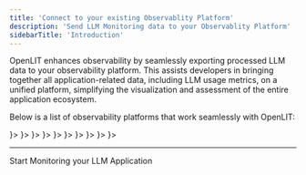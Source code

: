 ```yaml
---
title: 'Connect to your existing Observablity Platform'
description: 'Send LLM Monitoring data to your Observablity Platform'
sidebarTitle: 'Introduction'
---
```

OpenLIT enhances observability by seamlessly exporting processed LLM data to your observability platform. This assists developers in bringing together all application-related data, including LLM usage metrics, on a unified platform, simplifying the visualization and assessment of the entire application ecosystem.

Below is a list of observability platforms that work seamlessly with OpenLIT:

<CardGroup cols={2}>
    <Card title="OpenTelemetry Collector" href="/latest/connections/otelcol" 
    icon=
        {<svg xmlns="http://www.w3.org/2000/svg" viewBox="0 0 128 128">
            <path fill="#f5a800" d="M67.648 69.797c-5.246 5.25-5.246 13.758 0 19.008 5.25 5.246 13.758 5.246 19.004 0 5.25-5.25 5.25-13.758 0-19.008-5.246-5.246-13.754-5.246-19.004 0Zm14.207 14.219a6.649 6.649 0 0 1-9.41 0 6.65 6.65 0 0 1 0-9.407 6.649 6.649 0 0 1 9.41 0c2.598 2.586 2.598 6.809 0 9.407ZM86.43 3.672l-8.235 8.234a4.17 4.17 0 0 0 0 5.875l32.149 32.149a4.17 4.17 0 0 0 5.875 0l8.234-8.235c1.61-1.61 1.61-4.261 0-5.87L92.29 3.671a4.159 4.159 0 0 0-5.86 0ZM28.738 108.895a3.763 3.763 0 0 0 0-5.31l-4.183-4.187a3.768 3.768 0 0 0-5.313 0l-8.644 8.649-.016.012-2.371-2.375c-1.313-1.313-3.45-1.313-4.75 0-1.313 1.312-1.313 3.449 0 4.75l14.246 14.242a3.353 3.353 0 0 0 4.746 0c1.3-1.313 1.313-3.45 0-4.746l-2.375-2.375.016-.012Zm0 0"/>
            <path fill="#425cc7" d="M72.297 27.313 54.004 45.605c-1.625 1.625-1.625 4.301 0 5.926L65.3 62.824c7.984-5.746 19.18-5.035 26.363 2.153l9.148-9.149c1.622-1.625 1.622-4.297 0-5.922L78.22 27.313a4.185 4.185 0 0 0-5.922 0ZM60.55 67.585l-6.672-6.672c-1.563-1.562-4.125-1.562-5.684 0l-23.53 23.54a4.036 4.036 0 0 0 0 5.687l13.331 13.332a4.036 4.036 0 0 0 5.688 0l15.132-15.157c-3.199-6.609-2.625-14.593 1.735-20.73Zm0 0"/>
            </svg>
        }>
    </Card>
    <Card title="Prometheus + Tempo" href="/latest/connections/prometheus-tempo" 
    icon={
        <svg version="1.1" xmlns="http://www.w3.org/2000/svg" viewBox="0 0 4000 4000" width="90" height="90">
            <path d="M0 0 C660 0 1320 0 2000 0 C2000 330 2000 660 2000 1000 C1340 1000 680 1000 0 1000 C0 670 0 340 0 0 Z " fill="#FEFEFE" transform="translate(0,0)"/>
            <path d="M0 0 C0.94439941 -0.00133942 1.88879883 -0.00267883 2.86181641 -0.00405884 C20.29993973 0.00124874 37.38605836 1.04753161 54.6875 3.25 C55.66525391 3.3727832 56.64300781 3.49556641 57.65039062 3.62207031 C63.35576442 4.36014967 69.02297985 5.24764641 74.6875 6.25 C75.44192383 6.37955078 76.19634766 6.50910156 76.97363281 6.64257812 C99.55527055 10.58555494 122.0054079 16.84111289 143.6875 24.25 C144.52055664 24.53278809 145.35361328 24.81557617 146.21191406 25.10693359 C167.37613551 32.36133654 187.84633177 41.24804265 207.45654297 52.02490234 C209.69504954 53.25414572 211.94245099 54.46577997 214.19140625 55.67578125 C241.06003339 70.24103725 265.68521797 87.82746086 288.84423828 107.71020508 C290.21468045 108.85502345 291.60743022 109.97324415 293.01123047 111.0769043 C300.71161332 117.17830442 307.61682565 123.90525175 314.52294922 130.87963867 C316.44312183 132.8181756 318.37128456 134.74848211 320.30078125 136.67773438 C326.3030138 142.69704318 332.23476939 148.72039472 337.6875 155.25 C338.48414063 156.17683594 339.28078125 157.10367188 340.1015625 158.05859375 C347.25678235 166.56647884 354.02999585 175.34848901 360.6875 184.25 C361.12562012 184.83475098 361.56374023 185.41950195 362.01513672 186.02197266 C384.64925239 216.43123477 402.61641249 250.11257644 416.6875 285.25 C416.94305664 285.88292969 417.19861328 286.51585937 417.46191406 287.16796875 C425.63761547 307.59089264 432.07617727 328.75158632 436.6875 350.25 C437.12229848 352.21356323 437.55719799 354.17710408 437.9921875 356.140625 C440.82398817 369.11293925 443.13872833 382.06313342 444.6875 395.25 C444.82430176 396.3622998 444.96110352 397.47459961 445.10205078 398.62060547 C452.63097704 461.64459358 446.41878052 526.88849911 426.6875 587.25 C426.10242538 589.08189104 425.51778815 590.91392182 424.93359375 592.74609375 C421.36353595 603.81516713 417.28736317 614.57011968 412.6875 625.25 C411.95466797 626.96316406 411.95466797 626.96316406 411.20703125 628.7109375 C410.70558594 629.87882813 410.20414063 631.04671875 409.6875 632.25 C409.41566895 632.88663574 409.14383789 633.52327148 408.86376953 634.17919922 C390.6618734 676.63663279 364.80748944 716.13770388 333.6875 750.25 C332.27014296 751.83271536 330.85348677 753.4160586 329.4375 755 C327.85677798 756.75235908 326.27314931 758.5020982 324.6875 760.25 C324.18138184 760.80800293 323.67526367 761.36600586 323.15380859 761.94091797 C311.72733846 774.5022204 311.72733846 774.5022204 305.88671875 779.36328125 C303.46885392 781.43757737 301.16874914 783.61181168 298.85717773 785.80297852 C291.99992039 792.28710255 284.87915551 798.21539634 277.38037109 803.93798828 C275.25148797 805.58791875 273.18037971 807.30614109 271.09887695 809.01513672 C254.71905782 822.30607562 236.35895123 833.80640153 217.92382812 844.00097656 C215.66633714 845.26181978 213.4342698 846.56037412 211.203125 847.8671875 C189.36595731 860.48738375 165.57024471 870.24539348 141.6875 878.25 C140.80513672 878.5495459 139.92277344 878.8490918 139.01367188 879.15771484 C119.9346112 885.59398316 100.48300271 890.57743986 80.6875 894.25 C79.1286138 894.56888617 77.57004052 894.8893044 76.01171875 895.2109375 C50.01055026 900.45232876 24.20677724 901.53293009 -2.23298264 901.56007385 C-4.2159637 901.56245906 -6.19894036 901.56788511 -8.18191528 901.57336426 C-31.36885061 901.60778172 -54.25859673 900.54977329 -77.125 896.5625 C-77.87843689 896.43405701 -78.63187378 896.30561401 -79.40814209 896.17327881 C-108.55561903 891.18128724 -137.40474322 883.45534074 -164.79174805 872.24023438 C-167.41661377 871.20910068 -170.06493373 870.25275876 -172.71699524 869.29428101 C-182.36039247 865.77932403 -191.54596864 861.52868951 -200.75 857 C-201.51663971 856.62527557 -202.28327942 856.25055115 -203.07315063 855.86447144 C-213.4774149 850.77384213 -223.74543579 845.57742124 -233.53808594 839.36962891 C-235.39958601 838.19505002 -237.27920113 837.05463727 -239.1640625 835.91796875 C-260.06346423 823.22378533 -279.42208263 808.56790857 -297.84228516 792.52929688 C-299.06163941 791.46828454 -300.28603601 790.41307029 -301.51171875 789.359375 C-314.86615154 777.82472865 -327.87027022 765.70204259 -339.3125 752.25 C-340.28633918 751.13807657 -341.26175432 750.02753246 -342.23828125 748.91796875 C-374.76774765 711.87498411 -401.40927517 669.72765072 -420.13793945 624.06982422 C-421.18271892 621.56157171 -422.28223465 619.09088152 -423.4140625 616.62109375 C-425.50533193 611.95506682 -427.11619725 607.17436005 -428.6875 602.3125 C-429.30009708 600.42946478 -429.91338808 598.54665519 -430.52734375 596.6640625 C-430.82882324 595.73883789 -431.13030273 594.81361328 -431.44091797 593.86035156 C-432.19379542 591.60551523 -432.98681367 589.37585195 -433.81640625 587.1484375 C-438.27132266 574.97669978 -440.88372703 562.40040038 -443.59741211 549.75170898 C-443.76266891 548.98226959 -443.92792572 548.2128302 -444.09819031 547.42007446 C-444.40799755 545.97133924 -444.71524271 544.52205265 -445.0193634 543.07211304 C-445.69839928 539.87771511 -446.45772631 536.75184699 -447.37207031 533.61547852 C-448.2356133 530.5251514 -448.74831504 527.65988686 -449.09375 524.4765625 C-449.21250488 523.41324707 -449.33125977 522.34993164 -449.45361328 521.25439453 C-449.5720459 520.13919434 -449.69047852 519.02399414 -449.8125 517.875 C-450.06995553 515.53121076 -450.32776795 513.1874607 -450.5859375 510.84375 C-450.70936523 509.709375 -450.83279297 508.575 -450.95996094 507.40625 C-451.32449669 504.14259473 -451.72541926 500.88602177 -452.15869141 497.63085938 C-452.96713547 491.08968325 -453.53330008 484.58549254 -453.85546875 478.00390625 C-453.89787186 477.13811447 -453.94027496 476.27232269 -453.98396301 475.3802948 C-454.41498811 465.94158556 -454.51104447 456.50987125 -454.5 447.0625 C-454.49972809 446.17502075 -454.49945618 445.2875415 -454.49917603 444.37316895 C-454.47893753 429.92255849 -454.0180836 415.61322483 -452.3125 401.25 C-452.21066406 400.38745605 -452.10882813 399.52491211 -452.00390625 398.63623047 C-451.24864203 392.48339124 -450.31994359 386.36618391 -449.3125 380.25 C-449.0355127 378.56342285 -449.0355127 378.56342285 -448.75292969 376.84277344 C-444.65552952 352.22527547 -444.65552952 352.22527547 -441.28125 341.4765625 C-439.88557698 336.82807091 -438.83839587 332.1087857 -437.79467773 327.37036133 C-436.62821011 322.2029661 -435.05297593 317.25075178 -433.3125 312.25 C-432.9246936 311.11365112 -432.9246936 311.11365112 -432.52905273 309.9543457 C-426.62153663 292.66737462 -420.33680548 275.67659591 -412.3125 259.25 C-411.77351074 258.13334961 -411.77351074 258.13334961 -411.22363281 256.99414062 C-394.53580397 222.4880627 -373.91114996 190.6291994 -349.3125 161.25 C-348.51102539 160.2919043 -348.51102539 160.2919043 -347.69335938 159.31445312 C-342.63608017 153.29097064 -337.59131896 147.29584733 -331.90625 141.84765625 C-329.36397805 139.29915324 -327.08950882 136.52341796 -324.79296875 133.75390625 C-324.30441406 133.25761719 -323.81585938 132.76132813 -323.3125 132.25 C-322.6525 132.25 -321.9925 132.25 -321.3125 132.25 C-320.9825 131.26 -320.6525 130.27 -320.3125 129.25 C-319.6525 129.25 -318.9925 129.25 -318.3125 129.25 C-318.3125 128.59 -318.3125 127.93 -318.3125 127.25 C-317.0546875 125.98046875 -317.0546875 125.98046875 -315.1875 124.4375 C-311.84529622 121.60721828 -308.63093292 118.6836719 -305.45458984 115.67138672 C-298.66999232 109.25423355 -291.63443419 103.37735159 -284.21240234 97.71728516 C-282.20012675 96.16321469 -280.21803908 94.57572623 -278.23828125 92.98046875 C-253.95900069 73.53056684 -227.00763637 58.24906207 -199.3125 44.25 C-198.5788623 43.8777832 -197.84522461 43.50556641 -197.08935547 43.12207031 C-160.33825658 24.65373738 -119.62213225 12.22199064 -79.01953125 6.14453125 C-75.38161982 5.59636116 -71.78778547 4.9590344 -68.1875 4.203125 C-63.31013225 3.20088629 -58.45610458 2.63382109 -53.5 2.1875 C-52.32920898 2.07051758 -52.32920898 2.07051758 -51.13476562 1.95117188 C-34.14694856 0.36389321 -17.05216037 0.01456577 0 0 Z " fill="#E6522C" transform="translate(454.3125,51.75)"/>
            <path d="M0 0 C267.96 0 535.92 0 812 0 C812 0.66 812 1.32 812 2 C813.20398437 2.13277344 814.40796875 2.26554687 815.6484375 2.40234375 C817.22398085 2.5805302 818.79950047 2.7589265 820.375 2.9375 C821.56609375 3.06801758 821.56609375 3.06801758 822.78125 3.20117188 C828.7734375 3.88671875 828.7734375 3.88671875 831 5 C831 5.66 831 6.32 831 7 C831.556875 6.95359375 832.11375 6.9071875 832.6875 6.859375 C838.52741835 6.58316265 843.25184879 7.37832344 848 11 C848.33 11.99 848.66 12.98 849 14 C849.5775 14.2475 850.155 14.495 850.75 14.75 C853.56866371 16.31592428 854.7552479 18.45369336 856.52734375 21.08203125 C858.11838228 23.15417958 859.81332894 24.69663526 861.8125 26.375 C870.34704279 33.57047464 876.67333609 41.25231659 880 52 C880.33 52.33 880.66 52.66 881 53 C881.53962604 55.99741857 881.96548069 59.00554327 882.40234375 62.01953125 C882.8393354 64.91796559 882.8393354 64.91796559 884.0390625 66.9921875 C885.36938142 69.77179696 885.31859613 72.24622145 885.4375 75.3125 C885.76662007 80.65022907 886.5869121 84.27436954 889 89 C889.89444837 91.93863003 890.17897216 94.70280805 890.31640625 97.765625 C890.35830078 98.65507812 890.40019531 99.54453125 890.44335938 100.4609375 C890.48267578 101.38132812 890.52199219 102.30171875 890.5625 103.25 C890.60568359 104.18585938 890.64886719 105.12171875 890.69335938 106.0859375 C890.7991805 108.39048641 890.90126557 110.69513839 891 113 C891.66 113 892.32 113 893 113 C894.26878667 115.53757334 894.21870685 117.53939578 894.375 120.375 C894.77883313 125.75944175 895.83314182 130.64532905 897.2421875 135.84375 C898.34629367 140.4422953 898.90648869 145.08233488 899.47265625 149.7734375 C899.88768005 152.96050767 899.88768005 152.96050767 900.99609375 155.6875 C902.77192825 161.54706288 902.80226865 167.68099995 903.2109375 173.765625 C903.28570313 174.76335937 903.36046875 175.76109375 903.4375 176.7890625 C903.49808594 177.69350098 903.55867188 178.59793945 903.62109375 179.52978516 C903.85560549 181.98536408 903.85560549 181.98536408 905.01635742 183.87695312 C907.19956574 188.58908505 906.33100297 194.50367124 906.31567383 199.64404297 C906.31252012 201.86085466 906.33596548 204.07632249 906.36132812 206.29296875 C906.36360208 207.71354 906.36430417 209.1341148 906.36328125 210.5546875 C906.36775269 212.48030518 906.36775269 212.48030518 906.37231445 214.44482422 C905.97016588 218.28488161 904.84923321 220.64779839 903 224 C902.66055205 225.99897128 902.32578384 227.99875639 902 230 C901.34 230.33 900.68 230.66 900 231 C899.649375 231.99 899.29875 232.98 898.9375 234 C895.74884198 241.91441273 888.11023284 247.54641138 880.640625 251.1328125 C875.00140911 253.47327138 870.09624527 254.60669385 864 255 C864 255.66 864 256.32 864 257 C778.56747875 257.05139997 693.13495563 257.09910094 607.7024231 257.12702942 C606.43871686 257.12744359 605.17501063 257.12785776 603.87301027 257.12828448 C577.0803875 257.13704382 550.28776458 257.14520245 523.49514141 257.15263903 C510.03660413 257.15637526 496.57806688 257.16023018 483.11952966 257.16419732 C481.08934209 257.16479507 479.05915453 257.16538943 477.02896696 257.16598364 C445.7616793 257.17516513 414.49439514 257.18689446 383.22711182 257.20599365 C382.55468087 257.20640435 381.88224993 257.20681505 381.18944228 257.20723819 C370.3476533 257.21387542 359.50586446 257.2207262 348.66407563 257.22760532 C303.33645465 257.25636099 258.00883853 257.27555947 212.68120789 257.28174497 C206.37964644 257.28260948 200.07808501 257.28358639 193.77652359 257.28463173 C192.53624215 257.284834 191.2959607 257.28503627 190.01809497 257.28524467 C170.02413892 257.28879476 150.03020281 257.30272225 130.03625491 257.3204961 C109.95306766 257.33812907 89.86990026 257.34491117 69.78670554 257.34050413 C57.84362269 257.3382162 45.90061226 257.34436079 33.95754243 257.36239263 C25.98896487 257.37360559 18.02043496 257.37401696 10.05185416 257.36549544 C5.50544451 257.36094722 0.95917223 257.3612374 -3.58722295 257.37464955 C-7.71960459 257.38674822 -11.85174105 257.38514997 -15.98411871 257.37241993 C-17.47327148 257.37026941 -18.96244202 257.37319738 -20.45157203 257.38170573 C-22.46876099 257.3925045 -24.48602806 257.38306273 -26.50321877 257.37259549 C-27.62159985 257.37306343 -28.73998092 257.37353137 -29.89225233 257.37401349 C-36.03934599 256.63421856 -40.00534712 253.58210184 -44 249 C-44 248.34 -44 247.68 -44 247 C-44.66 247 -45.32 247 -46 247 C-48.98219676 241.94583521 -48.69243752 236.6933752 -48 231 C-46.23613115 225.8419134 -43.63105914 220.08737276 -39 217 C-36.64939377 216.36156374 -34.33081343 215.87793734 -31.92578125 215.4921875 C-31.29027344 215.32976562 -30.65476562 215.16734375 -30 215 C-29.67 214.34 -29.34 213.68 -29 213 C-28.38125 212.79375 -27.7625 212.5875 -27.125 212.375 C-23.70188801 210.16004519 -22.95450259 206.84587904 -22 203 C-21.70736907 199.54695501 -21.5156087 197.06329798 -22.9609375 193.890625 C-24.43256359 189.79662759 -24.60271557 185.75433018 -24.9375 181.4375 C-25.52666057 174.76892009 -26.39178327 168.50910865 -28.21875 162.05078125 C-29.19690662 158.23107964 -29.80815547 154.38975796 -30.4375 150.5 C-31.25051661 145.5244907 -32.24021067 140.97445381 -34.0625 136.25 C-36.34301377 129.95267219 -36.75568629 123.69466085 -37.27929688 117.06933594 C-37.80234968 110.58209249 -38.73519195 104.29608176 -39.96508789 97.90942383 C-40.95524473 92.64396313 -41.4192792 87.47543772 -41.59375 82.125 C-41.95102769 79.37671004 -42.5248104 77.52138731 -43.5078125 74.9765625 C-45.64604073 68.86404658 -45.43798602 62.78557746 -45.375 56.375 C-45.38660156 55.18648437 -45.39820313 53.99796875 -45.41015625 52.7734375 C-45.38869943 46.36499936 -45.03254063 41.66484748 -42 36 C-41.67 34.88625 -41.34 33.7725 -41 32.625 C-40.67 31.75875 -40.34 30.8925 -40 30 C-39.01 29.67 -38.02 29.34 -37 29 C-36.26480478 27.02416285 -35.60927518 25.01822402 -35 23 C-33.5625 19.6875 -33.5625 19.6875 -32 17 C-31.01 16.67 -30.02 16.34 -29 16 C-28.835 15.34 -28.67 14.68 -28.5 14 C-28.335 13.34 -28.17 12.68 -28 12 C-27.01 11.67 -26.02 11.34 -25 11 C-24.67 10.01 -24.34 9.02 -24 8 C-23.30132813 7.87882812 -22.60265625 7.75765625 -21.8828125 7.6328125 C-20.97273438 7.46523437 -20.06265625 7.29765625 -19.125 7.125 C-17.76761719 6.88136719 -17.76761719 6.88136719 -16.3828125 6.6328125 C-13.83494012 6.16955297 -13.83494012 6.16955297 -12 4 C-9.15785396 3.37706388 -6.31228687 2.9817635 -3.43359375 2.5625 C-2.63050781 2.376875 -1.82742188 2.19125 -1 2 C-0.67 1.34 -0.34 0.68 0 0 Z " fill="#F48B1B" transform="translate(1088,78)"/>
            <path d="M0 0 C-0.93077999 2.97066699 -1.88315895 5.76879635 -3.2890625 8.55078125 C-10.44841605 23.35096534 -8.62348803 41.76967754 -3.55297852 56.96313477 C-2.99253787 58.55365277 -2.42106052 60.14033071 -1.83789062 61.72265625 C-1.03394117 63.90774965 -0.28250025 66.10359773 0.453125 68.3125 C4.94238121 81.64563736 10.35643371 94.64556672 15.74755859 107.63354492 C30.31498064 142.77126938 42.03062091 177.95097035 43.59106445 216.23413086 C44.44492741 235.56102887 46.58086227 254.96437505 50 274 C50.14695312 272.22302734 50.14695312 272.22302734 50.296875 270.41015625 C51.3552618 257.83691309 52.52439417 245.27489003 53.73791504 232.71578979 C53.91064273 230.92594235 54.08245823 229.13600661 54.2532959 227.34597778 C55.70190188 212.19246126 57.40046193 197.23833703 60.52734375 182.32226562 C61.07513041 179.63086755 61.58515229 176.93345046 62.09375 174.234375 C68.8816835 138.54208533 79.67211571 94.36999841 110 71 C109.72736328 71.91265625 109.72736328 71.91265625 109.44921875 72.84375 C101.95562377 98.9752607 102.24467271 123.9138991 110 150 C110.34804688 151.24007812 110.69609375 152.48015625 111.0546875 153.7578125 C115.93750423 170.70317073 123.41626353 186.64284967 132 202 C147.17554335 229.29630501 162.77552709 257.85705518 166.41943359 289.39916992 C166.85182618 293.03388882 167.45688466 296.60400788 168.13841248 300.19898987 C170.05662706 310.52368469 170.51820986 320.58033894 170.4375 331.0625 C170.43293793 332.33018219 170.43293793 332.33018219 170.42828369 333.62347412 C170.35201694 348.03382251 169.28267131 361.92601839 166 376 C165.79101074 376.9079834 165.58202148 377.8159668 165.36669922 378.75146484 C159.59847919 402.90021521 148.40633323 425.57193319 133 445 C131.99572024 446.33011275 130.99398843 447.66217909 130 449 C144.12019097 447.19641258 158.36317731 444.98794397 172.0625 441.0625 C180.47683562 438.69567691 189.05260258 437.29648708 197.66430664 435.83813477 C204.37280685 434.69305748 210.97662074 433.34036758 217.59765625 431.76977539 C224.00564957 430.3199761 230.47543535 429.17980878 236.9375 428 C239.65540992 427.5024777 242.37282256 427.00235256 245.08984375 426.5 C246.08327286 426.31763794 246.08327286 426.31763794 247.09677124 426.1315918 C251.59208058 425.29551186 256.04549165 424.32504678 260.50390625 423.3125 C265.49054482 422.21648843 269.90959292 421.69457558 275 422 C268.3436238 445.64853254 257.88887697 468.69887516 244 489 C243.51547363 489.71768555 243.03094727 490.43537109 242.53173828 491.17480469 C234.95280513 502.37416174 227.03780686 512.94309325 218 523 C216.64366233 524.539757 215.28911961 526.08109978 213.9375 527.625 C213.43089844 528.19476562 212.92429687 528.76453125 212.40234375 529.3515625 C210.91973843 530.985872 210.91973843 530.985872 209.84541273 533.06999582 C208 535 208 535 204.9341855 535.51175267 C203.02193469 535.52004476 203.02193469 535.52004476 201.07105255 535.52850437 C200.35839288 535.5370145 199.64573322 535.54552463 198.9114778 535.55429265 C196.50488781 535.57805927 194.09919592 535.57315614 191.69250488 535.5684967 C189.95707814 535.57954266 188.22166162 535.59230673 186.48625898 535.60664839 C181.70276909 535.64094116 176.91950929 535.64996869 172.13591099 535.6548301 C166.98225979 535.66427266 161.82874247 535.69648945 156.6751709 535.72544861 C144.22097262 535.79027287 131.76679779 535.81681634 119.31246495 535.84036294 C113.4492634 535.8524727 107.58607569 535.86921121 101.72288513 535.88570976 C82.2344869 535.93931093 62.74610459 535.98469891 43.25763702 536.00208378 C42.00967762 536.0032136 40.76171822 536.00434343 39.47594187 536.0055075 C37.59948132 536.00720035 37.59948132 536.00720035 35.68511248 536.0089274 C33.15010101 536.01122634 30.61508956 536.01354028 28.08007812 536.01586914 C26.82262061 536.01701717 25.5651631 536.0181652 24.26960081 536.01934802 C3.90089133 536.03948808 -16.46716198 536.11716903 -36.83560795 536.21952838 C-57.74213789 536.32374167 -78.64833736 536.37913811 -99.55513048 536.38583177 C-111.2957935 536.39074784 -123.03557232 536.41676089 -134.77598572 536.49675179 C-144.77553126 536.56466694 -154.77393798 536.58807305 -164.77367634 536.5535707 C-169.87554928 536.53730431 -174.9751122 536.54198462 -180.07669067 536.60350418 C-184.7514208 536.65936913 -189.42212294 536.65477404 -194.09686238 536.60283475 C-195.78407841 536.5945879 -197.47157796 536.60815367 -199.15838522 536.64619649 C-212.36947218 536.92531596 -212.36947218 536.92531596 -217.3667841 532.18574989 C-220.25725854 529.00600583 -222.62214624 525.57428419 -225 522 C-226.35833336 520.22684038 -227.72579324 518.46056086 -229.109375 516.70703125 C-230.32711786 515.07865416 -231.54076577 513.44720554 -232.75 511.8125 C-233.66072266 510.59530273 -233.66072266 510.59530273 -234.58984375 509.35351562 C-245.8649012 494.21993638 -256.01494629 478.59041197 -265 462 C-265.59554687 460.9171875 -266.19109375 459.834375 -266.8046875 458.71875 C-281 431.76728111 -281 431.76728111 -281 422 C-275.17049212 421.74300335 -270.08629727 422.69136489 -264.4296875 424.046875 C-263.5127713 424.25934875 -262.5958551 424.47182251 -261.65115356 424.69073486 C-258.72402843 425.36993329 -255.79940076 426.05917382 -252.875 426.75 C-249.06113485 427.64600906 -245.24607321 428.53666324 -241.4296875 429.421875 C-240.48148132 429.6422644 -239.53327515 429.86265381 -238.55633545 430.08972168 C-231.19179681 431.779122 -223.79491609 433.20044836 -216.36405945 434.56283569 C-210.04506805 435.74334417 -203.93329657 437.29626501 -197.73974609 439.02246094 C-191.27147401 440.71321439 -184.71310828 441.93818509 -178.14672852 443.18261719 C-175.80313291 443.62677525 -173.46105868 444.07833764 -171.11914062 444.53125 C-162.76460831 446.13927395 -154.40242353 447.65963538 -146 449 C-146.68964844 448.09121094 -147.37929688 447.18242188 -148.08984375 446.24609375 C-160.69104927 429.46628519 -170.92638802 411.84061897 -178 392 C-178.35964844 391.01386719 -178.71929687 390.02773438 -179.08984375 389.01171875 C-181.73591056 381.47292463 -183.57136501 373.85749245 -185 366 C-185.17208984 365.07445312 -185.34417969 364.14890625 -185.52148438 363.1953125 C-186.97983579 354.71507686 -187.31305507 346.46919177 -187.25 337.875 C-187.24623352 337.19547272 -187.24246704 336.51594543 -187.23858643 335.81582642 C-187.00917292 300.36936345 -177.34389155 267.16149342 -164.81591797 234.18505859 C-163.46272994 230.56117084 -162.20464734 226.90465859 -160.9375 223.25 C-159.0669002 217.86829432 -157.04761738 212.57907786 -154.875 207.3125 C-152.44473941 201.34154642 -150.55418615 195.35881837 -148.8671875 189.140625 C-148.14061926 186.50926975 -147.33624635 183.95078851 -146.4375 181.375 C-144.96662567 177.04983442 -143.8070477 172.68117118 -142.76171875 168.234375 C-142.26610366 166.12991708 -141.7289641 164.03466666 -141.14453125 161.953125 C-138.88928774 152.93215097 -138.6762945 144.07518382 -138.625 134.8125 C-138.61122314 133.54164551 -138.59744629 132.27079102 -138.58325195 130.96142578 C-138.62271855 122.86919391 -139.70023418 115.7459812 -142 108 C-142.34031307 106.66843104 -142.67647866 105.33574804 -143 104 C-135.02077632 104.41995914 -128.28222012 109.29407297 -122.9375 114.9375 C-114.54979848 125.03663152 -108.67582184 136.8053412 -104 149 C-103.64421875 149.91394531 -103.2884375 150.82789063 -102.921875 151.76953125 C-99.27599835 161.88249863 -97.18782294 172.49615896 -95 183 C-94.84112305 183.74991211 -94.68224609 184.49982422 -94.51855469 185.27246094 C-91.41097255 200.31933158 -90.84319002 215.69541984 -90 231 C-83.90829308 220.61232743 -78.45873275 210.19310689 -74 199 C-73.7412207 198.35546875 -73.48244141 197.7109375 -73.21582031 197.046875 C-68.4368845 184.93296927 -65.50409404 172.41635268 -62.62548828 159.73828125 C-62.10902066 157.47727387 -61.57698203 155.22185189 -61.02734375 152.96875 C-56.77878564 135.37673048 -55.115574 117.35531477 -54.71044922 99.29370117 C-53.97021246 66.97073424 -46.64783305 36.07992522 -23.38671875 12.33203125 C-16.86825816 6.26857701 -9.36435328 0 0 0 Z " fill="#FEFEFE" transform="translate(454,104)"/>
            <path d="M0 0 C0.794778 -0.00384115 1.589556 -0.00768229 2.40841818 -0.01163983 C3.70936729 -0.01034011 3.70936729 -0.01034011 5.03659821 -0.00901413 C5.96259905 -0.01198525 6.8885999 -0.01495637 7.84266138 -0.01801753 C10.95309246 -0.02670577 14.06348505 -0.02821291 17.17392731 -0.02970505 C19.40132479 -0.03433326 21.62872148 -0.03935792 23.85611725 -0.04475021 C29.91434385 -0.0578789 35.97255936 -0.06432049 42.03079796 -0.06876087 C45.81730422 -0.07169181 49.60380746 -0.07579673 53.39031219 -0.08026505 C63.88349752 -0.0923759 74.37668105 -0.1027564 84.86987305 -0.10614014 C85.54132918 -0.1063597 86.21278532 -0.10657927 86.90458861 -0.10680549 C87.57761884 -0.10702377 88.25064907 -0.10724204 88.94407415 -0.10746694 C90.30780125 -0.1079104 91.67152834 -0.10835696 93.03525543 -0.10880661 C94.04993109 -0.10913875 94.04993109 -0.10913875 95.08510524 -0.10947761 C106.03107082 -0.11342045 116.97696962 -0.13085825 127.92290944 -0.15416613 C139.17349855 -0.17792825 150.42405541 -0.19008673 161.67467356 -0.19150805 C167.98628749 -0.19255476 174.29780731 -0.19843361 180.60939789 -0.21632767 C186.55195519 -0.23284696 192.49434804 -0.23494504 198.43692017 -0.22618866 C200.61206504 -0.22542026 202.78721889 -0.22973483 204.96234131 -0.23964691 C219.46617062 -0.30183713 231.77497346 0.56197799 244.98056793 7.13142776 C244.98056793 8.12142776 244.98056793 9.11142776 244.98056793 10.13142776 C246.30056793 10.13142776 247.62056793 10.13142776 248.98056793 10.13142776 C250.91806793 11.81892776 250.91806793 11.81892776 252.98056793 14.13142776 C254.21806793 15.36892776 254.21806793 15.36892776 255.48056793 16.63142776 C256.71806793 17.86892776 256.71806793 17.86892776 257.98056793 19.13142776 C258.70244293 19.79142776 259.42431793 20.45142776 260.16806793 21.13142776 C262.21540304 23.39055616 262.86232681 25.30532747 263.98056793 28.13142776 C264.95802178 29.95618535 265.95903499 31.76847596 266.98056793 33.56892776 C269.08268834 37.37009209 270.78289125 40.93955936 271.98056793 45.13142776 C272.30670074 45.87006058 272.63283356 46.60869339 272.96884918 47.36970901 C274.14444858 50.57877763 274.52529685 53.55113371 274.91806793 56.94392776 C275.43649108 60.91439074 275.90670825 64.46947721 277.54306793 68.13142776 C279.61840035 72.89431566 279.48911939 77.93173392 279.67197418 83.05720901 C279.75494794 86.30088817 279.75494794 86.30088817 281.98056793 89.13142776 C282.43540192 91.28523636 282.43540192 91.28523636 282.72666168 93.77986526 C282.84017975 94.69671097 282.95369781 95.61355667 283.07065582 96.55818558 C283.18530182 97.5311055 283.29994781 98.50402542 283.41806793 99.50642776 C284.35628349 106.9278994 285.47583276 114.11804559 287.29306793 121.37752151 C287.9616788 124.05576393 288.51986986 126.73392525 289.04306793 129.44392776 C289.60334045 132.32863668 290.22819521 135.16607494 290.98056793 138.00642776 C292.13229113 142.41536814 292.76436434 146.8911673 293.41806793 151.39705276 C293.82503693 154.0605086 293.82503693 154.0605086 294.9761734 155.93611526 C296.22959021 158.67571758 296.39892174 160.98838103 296.61338043 163.99080276 C296.73906403 165.66336136 296.73906403 165.66336136 296.86728668 167.36970901 C296.94591949 168.5285762 297.02455231 169.68744339 297.10556793 170.88142776 C297.19193512 172.0557637 297.27830231 173.23009964 297.36728668 174.44002151 C297.57923875 177.3366998 297.7833712 180.23371374 297.98056793 183.13142776 C298.64056793 183.13142776 299.30056793 183.13142776 299.98056793 183.13142776 C300.10173981 184.34959183 300.22291168 185.56775589 300.34775543 186.82283401 C300.51669865 188.44656605 300.68598789 190.07026211 300.85556793 191.69392776 C300.93420074 192.49379105 301.01283356 193.29365433 301.09384918 194.11775589 C301.21953278 195.30208206 301.21953278 195.30208206 301.34775543 196.51033401 C301.42107086 197.22777786 301.49438629 197.94522171 301.5699234 198.68440628 C301.95446664 201.30685739 301.95446664 201.30685739 303.00351715 204.44881058 C304.03710091 208.34450707 304.2390928 211.65039485 304.24619293 215.67439651 C304.24810638 216.36527863 304.25001984 217.05616074 304.25199127 217.76797867 C304.25334243 219.21587365 304.24972139 220.66378119 304.24131012 222.11165237 C304.2305452 224.32359795 304.24126649 226.5347406 304.25400543 228.74666214 C304.25268461 230.16007538 304.25012381 231.57348812 304.24619293 232.98689651 C304.24393707 234.26202103 304.24168121 235.53714554 304.23935699 236.85091019 C303.99901653 239.89756564 303.592827 241.58455477 301.98056793 244.13142776 C301.32056793 244.13142776 300.66056793 244.13142776 299.98056793 244.13142776 C299.91869293 244.87392776 299.85681793 245.61642776 299.79306793 246.38142776 C298.40031603 251.09535728 294.54850769 252.92390577 290.45557213 255.22035503 C285.4709583 257.66491461 280.91546144 257.69315717 275.44300079 257.64609146 C274.40599875 257.65303699 273.36899671 257.65998252 272.30057037 257.66713852 C268.83837579 257.68538149 265.37686851 257.67515126 261.91464996 257.66487503 C259.42725869 257.67193486 256.93987172 257.68068015 254.45249176 257.69098282 C248.40486736 257.711145 242.35751121 257.71250577 236.30988063 257.70435727 C231.39213712 257.69804742 226.47444842 257.69920332 221.55670547 257.70562935 C220.50524956 257.70698183 220.50524956 257.70698183 219.43255212 257.70836164 C218.00834369 257.71021292 216.58413528 257.71207548 215.15992688 257.7139492 C201.81513108 257.73051461 188.47044112 257.7218196 175.1256517 257.70496362 C162.93048778 257.69027177 150.73557036 257.70488992 138.54043819 257.73373378 C126.0037522 257.76316352 113.46717982 257.77408941 100.93046081 257.76455158 C99.51099453 257.76352908 98.09152824 257.76253447 96.67206192 257.76156807 C95.97374494 257.76109168 95.27542795 257.76061529 94.55594984 257.76012446 C89.64829281 257.75796483 84.74074389 257.76774045 79.83311081 257.7823391 C73.21903645 257.80174014 66.6053455 257.79472219 59.99126434 257.77013969 C57.56694898 257.76513556 55.14259869 257.76861112 52.71831131 257.78128815 C49.40238484 257.79725295 46.08795873 257.7822334 42.77210236 257.75961685 C41.81838686 257.77145258 40.86467137 257.78328831 39.8820554 257.7954827 C32.9971894 257.70043054 27.77246 255.88248493 21.98056793 252.13142776 C17.39192332 246.82580743 16.53503383 239.06088946 16.73447418 232.23299026 C17.29502495 227.44606469 19.31437034 224.76734365 22.73056793 221.50642776 C26.7877082 218.36998516 31.10052651 215.75810824 35.98056793 214.13142776 C40.28325086 208.36614218 40.49411085 203.73356455 40.23056793 196.69392776 C40.21252106 195.77160355 40.19447418 194.84927933 40.17588043 193.89900589 C40.12910395 191.64204044 40.06358665 189.38730164 39.98056793 187.13142776 C39.32056793 187.13142776 38.66056793 187.13142776 37.98056793 187.13142776 C36.3131941 183.4110785 35.59788673 180.13838179 35.19931793 176.08845901 C35.07943512 174.93152542 34.95955231 173.77459183 34.83603668 172.58259964 C34.71873199 171.38183792 34.60142731 170.1810762 34.48056793 168.94392776 C33.75557086 161.64217153 33.00293866 154.44993827 31.41416168 147.2788887 C30.96281591 145.04350727 30.70808564 142.8371197 30.48056793 140.56892776 C30.23306793 138.86736526 30.23306793 138.86736526 29.98056793 137.13142776 C29.32056793 136.80142776 28.66056793 136.47142776 27.98056793 136.13142776 C26.75044128 130.85715923 26.67079015 125.44597505 26.46298981 120.05330276 C26.30789212 116.98646556 26.03435422 114.29031111 25.04697418 111.37361526 C23.42542642 106.4436349 22.97579872 101.39548283 22.35556793 96.25642776 C22.22150543 95.18650589 22.08744293 94.11658401 21.94931793 93.01424026 C21.62094573 90.38726267 21.29820381 87.75972142 20.98056793 85.13142776 C20.32056793 85.13142776 19.66056793 85.13142776 18.98056793 85.13142776 C18.78720856 84.09502151 18.59384918 83.05861526 18.39463043 81.99080276 C18.13191926 80.62095167 17.86888122 79.25116324 17.60556793 77.88142776 C17.47923981 77.1995137 17.35291168 76.51759964 17.22275543 75.81502151 C16.53318692 72.26374369 15.65110681 69.32126331 13.98056793 66.13142776 C13.66708667 64.5559835 13.39842638 62.9711542 13.16806793 61.38142776 C12.33300235 56.85203204 10.82166926 53.67812784 8.19931793 49.92049026 C6.98056793 48.13142776 6.98056793 48.13142776 6.07431793 46.02986526 C4.68052933 43.61064648 3.58534079 43.07606711 0.98056793 42.13142776 C-0.61899602 41.89028747 -2.22403394 41.68367638 -3.83193207 41.50642776 C-9.06706037 40.53064941 -11.52164227 38.38856113 -14.74599457 34.24080276 C-16.36152258 31.56477477 -16.94149104 29.24906895 -17.01943207 26.13142776 C-17.67943207 26.13142776 -18.33943207 26.13142776 -19.01943207 26.13142776 C-19.10086134 24.38220636 -19.15881748 22.63188234 -19.20693207 20.88142776 C-19.24173676 19.90689651 -19.27654144 18.93236526 -19.31240082 17.92830276 C-18.97522754 14.70942182 -18.12169457 13.52581608 -16.01943207 11.13142776 C-15.56568207 10.32705276 -15.11193207 9.52267776 -14.64443207 8.69392776 C-12.47996439 5.28072873 -10.07402514 1.81209116 -6.11049032 0.499017 C-4.02715731 0.13278579 -2.11394763 0.00384909 0 0 Z " fill="#F4851C" transform="translate(1398.019432067871,373.8685722351074)"/>
            <path d="M0 0 C1.38967261 -0.00701996 1.38967261 -0.00701996 2.80741942 -0.01418173 C5.90729183 -0.02613374 9.00672232 -0.01667348 12.1065979 -0.00723267 C14.33093015 -0.01129832 16.55526039 -0.01664017 18.77958679 -0.02316284 C24.81888256 -0.03684445 30.85802466 -0.03153379 36.89732313 -0.02202559 C43.21835717 -0.01443153 49.53937804 -0.02147407 55.8604126 -0.02618408 C67.15800444 -0.03199289 78.45551827 -0.0226664 89.75309451 -0.00740607 C99.98733733 0.00599033 110.22147803 0.00367413 120.45571899 -0.01016235 C132.34894222 -0.02623429 144.24210343 -0.0321832 156.13534129 -0.02332556 C162.42778069 -0.0186511 168.72014981 -0.01801788 175.01258469 -0.02793503 C180.93055396 -0.03661026 186.84833071 -0.03057235 192.76627922 -0.01325226 C194.93664798 -0.00929007 197.10703298 -0.01041687 199.27739525 -0.01704025 C202.24349748 -0.02525643 205.20898555 -0.01493284 208.17504883 0 C209.03089864 -0.00669217 209.88674845 -0.01338433 210.76853311 -0.02027929 C216.40835498 0.03466958 220.52302253 1.1687797 225.71450806 3.38095093 C226.66325806 3.64907593 227.61200806 3.91720093 228.58950806 4.19345093 C233.26462024 5.96999356 237.77569269 8.2803392 241.71450806 11.38095093 C242.38638306 13.50204468 242.38638306 13.50204468 242.71450806 15.38095093 C244.61462575 16.62269889 244.61462575 16.62269889 246.71450806 17.38095093 C247.37450806 17.71095093 248.03450806 18.04095093 248.71450806 18.38095093 C248.71450806 19.37095093 248.71450806 20.36095093 248.71450806 21.38095093 C249.37450806 21.38095093 250.03450806 21.38095093 250.71450806 21.38095093 C251.77039875 23.01278199 252.75812066 24.68888092 253.71450806 26.38095093 C254.37450806 27.30907593 255.03450806 28.23720093 255.71450806 29.19345093 C257.99176797 32.82283391 259.3532878 36.34167776 260.71450806 40.38095093 C260.97232056 41.10540405 261.23013306 41.82985718 261.49575806 42.57626343 C263.09961606 47.17933588 264.32396547 51.7543049 265.28482056 56.53329468 C265.65753345 58.46115988 265.65753345 58.46115988 266.71450806 60.38095093 C267.0594376 62.56357231 267.36600404 64.75232925 267.65200806 66.94345093 C268.20448321 71.00043262 268.78393367 74.97115336 269.77700806 78.94345093 C270.91104745 83.67452151 271.17845895 88.42127302 271.46841431 93.26766968 C271.71218637 96.35157973 272.16258296 99.33852082 272.71450806 102.38095093 C273.37450806 102.38095093 274.03450806 102.38095093 274.71450806 102.38095093 C274.75189087 103.03579468 274.78927368 103.69063843 274.82778931 104.36532593 C275.18990883 109.39239694 275.80553502 114.0811872 277.15200806 118.94345093 C278.77846634 124.93856046 279.41680269 130.88660011 279.89199829 137.06283569 C280.32043608 141.87097743 281.51691767 145.03240338 283.71450806 149.38095093 C284.15591431 152.89657593 284.15591431 152.89657593 284.27700806 156.63095093 C284.50939243 161.7089798 285.01642388 166.51733977 286.10513306 171.48251343 C289.43074293 187.30047832 291.99487368 203.48245005 287.71450806 219.38095093 C287.05450806 219.38095093 286.39450806 219.38095093 285.71450806 219.38095093 C285.38450806 220.70095093 285.05450806 222.02095093 284.71450806 223.38095093 C284.05450806 223.38095093 283.39450806 223.38095093 282.71450806 223.38095093 C282.37419556 224.89688843 282.37419556 224.89688843 282.02700806 226.44345093 C280.7805293 230.83751273 278.59266632 233.85520705 275.71450806 237.38095093 C275.05450806 237.38095093 274.39450806 237.38095093 273.71450806 237.38095093 C273.38450806 238.37095093 273.05450806 239.36095093 272.71450806 240.38095093 C268.53896204 244.45707918 265.46130891 245.97135827 259.71450806 247.38095093 C258.22950806 248.37095093 258.22950806 248.37095093 256.71450806 249.38095093 C254.59341431 250.01376343 254.59341431 250.01376343 252.27700806 250.50595093 C251.51517212 250.67352905 250.75333618 250.84110718 249.96841431 251.01376343 C247.71450806 251.38095093 247.71450806 251.38095093 243.71450806 251.38095093 C243.71450806 252.04095093 243.71450806 252.70095093 243.71450806 253.38095093 C224.61719622 253.45100067 205.51991042 253.5039193 186.4224968 253.53638744 C177.55543475 253.55186299 168.68845249 253.57296562 159.82144165 253.60726929 C152.09386271 253.63715063 144.36634155 253.65652093 136.63870645 253.66321641 C132.54614121 253.66713083 128.45374126 253.67634443 124.36122894 253.6981411 C120.51007464 253.71848633 116.65915391 253.72478875 112.80795097 253.72027397 C111.39379292 253.72110006 109.97962714 253.72707755 108.56551552 253.73856735 C106.63580587 253.75347883 104.70597123 253.74812017 102.7762146 253.74171448 C101.69587322 253.74447986 100.61553185 253.74724524 99.50245285 253.75009441 C96.34102372 253.33149898 95.12438179 252.38319022 92.71450806 250.38095093 C89.7446601 249.98853366 89.7446601 249.98853366 86.52700806 250.00595093 C80.00010709 249.66165873 76.11333216 247.84434752 70.71450806 244.38095093 C69.78638306 244.03032593 68.85825806 243.67970093 67.90200806 243.31845093 C65.19166485 242.15687527 63.75708189 240.48735519 61.71450806 238.38095093 C60.97200806 237.96845093 60.22950806 237.55595093 59.46450806 237.13095093 C55.33880811 234.50550551 51.89149207 231.09400173 48.71450806 227.38095093 C48.71450806 226.72095093 48.71450806 226.06095093 48.71450806 225.38095093 C48.13700806 225.36032593 47.55950806 225.33970093 46.96450806 225.31845093 C42.84205956 223.60076406 41.36955735 218.93669301 39.71450806 215.00595093 C39.38450806 214.13970093 39.05450806 213.27345093 38.71450806 212.38095093 C38.07213018 210.96271406 37.42588078 209.54622805 36.77700806 208.13095093 C34.7693246 203.63791955 33.14668935 199.08668947 31.71450806 194.38095093 C31.37548462 193.40641968 31.03646118 192.43188843 30.68716431 191.42782593 C28.79470942 184.77031248 28.95203125 177.59060334 28.59146118 170.72079468 C28.51991821 169.59544312 28.44837524 168.47009155 28.37466431 167.31063843 C28.31931519 166.29211792 28.26396606 165.27359741 28.2069397 164.22421265 C27.65237159 161.02217984 26.43560645 159.10571667 24.71450806 156.38095093 C24.30825806 152.85751343 24.30825806 152.85751343 24.21450806 149.00595093 C24.07524702 143.30785332 22.9546369 139.58125003 20.71450806 134.38095093 C20.04466593 130.84897881 19.8244209 127.27734365 19.54263306 123.69735718 C19.19285718 119.97762522 18.69927163 117.34584091 17.18716431 113.86141968 C15.46918959 109.80116644 15.2377423 106.54140204 15.15200806 102.19345093 C15.17215078 97.14422799 15.17215078 97.14422799 13.71841431 92.40048218 C12.12368172 89.19240145 12.32519503 85.77333689 12.21450806 82.25595093 C12.4061627 71.61101794 12.4061627 71.61101794 8.71450806 62.38095093 C8.48257941 60.86625644 8.30235567 59.34340531 8.15200806 57.81845093 C8.06821899 56.99216187 7.98442993 56.1658728 7.89810181 55.31454468 C7.83751587 54.67645874 7.77692993 54.0383728 7.71450806 53.38095093 C6.72450806 53.38095093 5.73450806 53.38095093 4.71450806 53.38095093 C4.38450806 50.74095093 4.05450806 48.10095093 3.71450806 45.38095093 C2.06450806 45.38095093 0.41450806 45.38095093 -1.28549194 45.38095093 C-1.49174194 44.74157593 -1.69799194 44.10220093 -1.91049194 43.44345093 C-2.36424194 42.76282593 -2.81799194 42.08220093 -3.28549194 41.38095093 C-5.27555001 40.99264691 -7.27901884 40.67280156 -9.28549194 40.38095093 C-15.55430154 38.31709988 -19.62768759 35.9266543 -23.28549194 30.38095093 C-23.28549194 29.39095093 -23.28549194 28.40095093 -23.28549194 27.38095093 C-23.94549194 27.38095093 -24.60549194 27.38095093 -25.28549194 27.38095093 C-26.75077861 22.98509094 -27.00454229 18.96659275 -26.28549194 14.38095093 C-23.78925597 9.38847897 -20.34522441 5.78432385 -15.28549194 3.38095093 C-14.0104181 2.61349832 -14.0104181 2.61349832 -12.70958519 1.83054161 C-8.31884025 -0.02828129 -4.71494365 -0.03667647 0 0 Z " fill="#F3811D" transform="translate(1461.2854919433594,669.6190490722656)"/>
            <path d="M0 0 C139.92 0 279.84 0 424 0 C424 25.41 424 50.82 424 77 C284.08 77 144.16 77 0 77 C0 51.59 0 26.18 0 0 Z " fill="#FEFEFE" transform="translate(239,678)"/>
            <path d="M0 0 C84.48 0 168.96 0 256 0 C256 27.48331548 244.36390792 49.51762396 225.4375 69 C214.7950792 79.63812661 202.37478766 86.85929713 188.80029297 93.16113281 C187.22273992 93.89621178 185.65891852 94.66061349 184.09765625 95.4296875 C174.30357244 99.95435749 163.53837607 101.9296324 153 104 C152.08919678 104.18030762 151.17839355 104.36061523 150.23999023 104.54638672 C146.20778397 105.11091383 142.25069377 105.21875888 138.18359375 105.2734375 C137.33819534 105.28587494 136.49279694 105.29831238 135.6217804 105.31112671 C102.00838144 105.7104679 102.00838144 105.7104679 86.94580078 100.64501953 C85.13093328 100.04340348 83.28225785 99.54657628 81.43359375 99.05859375 C50.51480889 90.76149505 25.38285866 68.49580615 9.5 41.4453125 C2.44621264 28.35171971 0 14.75125021 0 0 Z " fill="#FEFEFE" transform="translate(323,790)"/>
            <path d="M0 0 C267.96 0 535.92 0 812 0 C812 0.66 812 1.32 812 2 C813.20398437 2.13277344 814.40796875 2.26554687 815.6484375 2.40234375 C817.22398085 2.5805302 818.79950047 2.7589265 820.375 2.9375 C821.56609375 3.06801758 821.56609375 3.06801758 822.78125 3.20117188 C828.7734375 3.88671875 828.7734375 3.88671875 831 5 C831 5.66 831 6.32 831 7 C831.556875 6.95359375 832.11375 6.9071875 832.6875 6.859375 C838.52741835 6.58316265 843.25184879 7.37832344 848 11 C848.33 11.99 848.66 12.98 849 14 C849.5775 14.2475 850.155 14.495 850.75 14.75 C853.56866371 16.31592428 854.7552479 18.45369336 856.52734375 21.08203125 C858.11838228 23.15417958 859.81332894 24.69663526 861.8125 26.375 C870.34704279 33.57047464 876.67333609 41.25231659 880 52 C880.33 52.33 880.66 52.66 881 53 C881.53962604 55.99741857 881.96548069 59.00554327 882.40234375 62.01953125 C882.8393354 64.91796559 882.8393354 64.91796559 884.0390625 66.9921875 C885.36938142 69.77179696 885.31859613 72.24622145 885.4375 75.3125 C885.76662007 80.65022907 886.5869121 84.27436954 889 89 C889.89444837 91.93863003 890.17897216 94.70280805 890.31640625 97.765625 C890.35830078 98.65507812 890.40019531 99.54453125 890.44335938 100.4609375 C890.48267578 101.38132812 890.52199219 102.30171875 890.5625 103.25 C890.60568359 104.18585938 890.64886719 105.12171875 890.69335938 106.0859375 C890.7991805 108.39048641 890.90126557 110.69513839 891 113 C891.66 113 892.32 113 893 113 C894.26878667 115.53757334 894.21870685 117.53939578 894.375 120.375 C894.77883313 125.75944175 895.83314182 130.64532905 897.2421875 135.84375 C898.34629367 140.4422953 898.90648869 145.08233488 899.47265625 149.7734375 C899.88768005 152.96050767 899.88768005 152.96050767 900.99609375 155.6875 C902.77192825 161.54706288 902.80226865 167.68099995 903.2109375 173.765625 C903.28570313 174.76335937 903.36046875 175.76109375 903.4375 176.7890625 C903.49808594 177.69350098 903.55867188 178.59793945 903.62109375 179.52978516 C904.01095354 182.07140975 904.81193578 183.74494437 906 186 C906.125 188.75 906.125 188.75 906 191 C902.63335921 186.98175132 900.86261748 184.27187467 900.90234375 178.98828125 C900.90556641 178.23095703 900.90878906 177.47363281 900.91210938 176.69335938 C900.92048828 175.90767578 900.92886719 175.12199219 900.9375 174.3125 C900.94201172 173.51521484 900.94652344 172.71792969 900.95117188 171.89648438 C900.9629415 169.93095743 900.98087652 167.96546915 901 166 C900.34 166 899.68 166 899 166 C896.20063179 160.5361729 896.61595181 154.765372 896.52148438 148.7734375 C896.49505859 147.9484375 896.46863281 147.1234375 896.44140625 146.2734375 C896.42795166 145.52497559 896.41449707 144.77651367 896.40063477 144.00537109 C896.17907755 141.8944979 896.17907755 141.8944979 894.49072266 140.56567383 C892.35222299 138.31965379 892.65643793 136.72824478 892.70703125 133.67578125 C892.7215332 132.13374023 892.7215332 132.13374023 892.73632812 130.56054688 C892.76146484 129.48869141 892.78660156 128.41683594 892.8125 127.3125 C892.82603516 126.22904297 892.83957031 125.14558594 892.85351562 124.02929688 C892.88889357 121.35236595 892.93825811 118.67643162 893 116 C891.68 115.67 890.36 115.34 889 115 C888.93941406 113.74703125 888.87882812 112.4940625 888.81640625 111.203125 C888.73197744 109.55207276 888.64733061 107.90103165 888.5625 106.25 C888.52318359 105.425 888.48386719 104.6 888.44335938 103.75 C888.40146484 102.95078125 888.35957031 102.1515625 888.31640625 101.328125 C888.26141968 100.22839355 888.26141968 100.22839355 888.20532227 99.10644531 C887.9959405 96.95835268 887.69117319 95.04647488 887 93 C886.34 92.67 885.68 92.34 885 92 C883.73729805 86.64581577 883.70938941 81.13683987 883.5703125 75.65820312 C883.48952302 71.645077 883.48952302 71.645077 881.4921875 68.328125 C880.75355469 67.67070312 880.75355469 67.67070312 880 67 C879.56294188 64.40706868 879.49879015 61.90317061 879.40625 59.27734375 C879.2721875 58.52582031 879.138125 57.77429688 879 57 C878.01 56.34 877.02 55.68 876 55 C875.3125 51.875 875.3125 51.875 875 49 C874.01 48.67 873.02 48.34 872 48 C872 45.36 872 42.72 872 40 C870.68 40 869.36 40 868 40 C867.74476563 39.40316406 867.48953125 38.80632812 867.2265625 38.19140625 C865.52946555 35.15933177 863.18049709 33.5572396 860.4609375 31.46484375 C859 30 859 30 859 27 C857.68 26.67 856.36 26.34 855 26 C855 25.01 855 24.02 855 23 C854.360625 22.87625 853.72125 22.7525 853.0625 22.625 C852.381875 22.41875 851.70125 22.2125 851 22 C850.67 21.34 850.34 20.68 850 20 C848.00428677 19.32060826 846.00405227 18.65438441 844 18 C843.34 17.34 842.68 16.68 842 16 C840.03511169 15.11221308 840.03511169 15.11221308 837.875 14.375 C837.15054688 14.11460938 836.42609375 13.85421875 835.6796875 13.5859375 C834.84824219 13.29589844 834.84824219 13.29589844 834 13 C834 12.01 834 11.02 834 10 C830.37 10 826.74 10 823 10 C822.34 8.68 821.68 7.36 821 6 C763.14279247 5.98272146 705.28558469 5.96682492 647.42837524 5.95765686 C646.1249465 5.95744977 646.1249465 5.95744977 644.79518586 5.95723851 C625.86901426 5.95423923 606.94284263 5.95146998 588.01667096 5.94893467 C578.72302803 5.94768833 569.42938511 5.94639164 560.13574219 5.94506836 C559.2113613 5.9449376 558.28698041 5.94480684 557.33458798 5.94467212 C530.57809888 5.94086613 503.82161139 5.93467619 477.06512335 5.92626245 C391.38602169 5.89934228 305.70689894 5.87965379 79.85261061 6.28066182 C72.77839262 6.3095026 65.7041767 6.33121755 58.62992477 6.34971428 C50.36017044 6.37157924 42.09054513 6.40377796 33.82089588 6.45118703 C29.74388883 6.47443114 25.66700195 6.49337644 21.58993006 6.49953389 C17.94450832 6.50524178 14.29943671 6.5245558 10.65414341 6.55542106 C8.73409472 6.5681835 6.81396609 6.56633564 4.89387643 6.56397194 C3.76655371 6.57641994 2.63923098 6.58886794 1.47774696 6.60169315 C0.50810717 6.60622094 -0.46153262 6.61074873 -1.46055543 6.61541373 C-4.43910774 7.06650069 -5.66785698 8.16423077 -8 10 C-9.9490625 10.185625 -9.9490625 10.185625 -11.9375 10.375 C-16.46581848 10.81617809 -17.98106139 12.5392655 -21 16 C-22.50628114 17.37033519 -24.02844744 18.72332708 -25.5625 20.0625 C-32.01850267 25.63196687 -32.01850267 25.63196687 -36 33 C-36.66 33.66 -37.32 34.32 -38 35 C-38.22273317 36.97277949 -38.44179127 38.94781309 -38.55859375 40.9296875 C-39 43 -39 43 -40.50927734 44.74951172 C-42.45619225 47.68869639 -42.34449694 49.5742079 -42.29296875 53.078125 C-42.28330078 54.23828125 -42.27363281 55.3984375 -42.26367188 56.59375 C-42.23853516 57.8003125 -42.21339844 59.006875 -42.1875 60.25 C-42.17396484 61.47203125 -42.16042969 62.6940625 -42.14648438 63.953125 C-42.1111398 66.96919498 -42.0617956 69.98437487 -42 73 C-41.01 73 -40.02 73 -39 73 C-38.98541748 73.55461914 -38.97083496 74.10923828 -38.95581055 74.68066406 C-38.88113103 77.20446242 -38.78453975 79.72696654 -38.6875 82.25 C-38.66494141 83.12269531 -38.64238281 83.99539062 -38.61914062 84.89453125 C-38.58369141 85.73886719 -38.54824219 86.58320313 -38.51171875 87.453125 C-38.48553467 88.22817383 -38.45935059 89.00322266 -38.43237305 89.80175781 C-38.14593494 92.10982999 -38.14593494 92.10982999 -36.4934082 93.98144531 C-34.66685917 96.45028746 -34.61961027 97.80399283 -34.59375 100.84375 C-34.57183594 101.76027344 -34.54992188 102.67679687 -34.52734375 103.62109375 C-34.50911458 105.54036458 -34.49088542 107.45963542 -34.47265625 109.37890625 C-34.45074219 110.29542969 -34.42882813 111.21195312 -34.40625 112.15625 C-34.39916016 112.98962891 -34.39207031 113.82300781 -34.38476562 114.68164062 C-34.1699526 117.09047494 -34.1699526 117.09047494 -32.52026367 118.95019531 C-30.57104016 121.57837592 -30.49388443 123.39613288 -30.26953125 126.640625 C-30.14868164 128.24550781 -30.14868164 128.24550781 -30.02539062 129.8828125 C-29.95513672 130.99398437 -29.88488281 132.10515625 -29.8125 133.25 C-29.73064453 134.37664062 -29.64878906 135.50328125 -29.56445312 136.6640625 C-29.36434076 139.44209293 -29.17665901 142.22039582 -29 145 C-28.34 145 -27.68 145 -27 145 C-25.50489608 149.48531177 -25.68010423 154.14232612 -25.5703125 158.83984375 C-25.61057956 163.05531378 -25.61057956 163.05531378 -23.49560547 166.4453125 C-21.4601427 168.56118369 -21.61806331 169.88354536 -21.59375 172.78125 C-21.57183594 173.70550781 -21.54992188 174.62976563 -21.52734375 175.58203125 C-21.50911458 177.52734375 -21.49088542 179.47265625 -21.47265625 181.41796875 C-21.45074219 182.34222656 -21.42882813 183.26648438 -21.40625 184.21875 C-21.39916016 185.06373047 -21.39207031 185.90871094 -21.38476562 186.77929688 C-20.91613248 189.48404754 -19.94919045 190.1568059 -18 192 C-17.70130316 194.60041955 -17.58054843 196.90699159 -17.625 199.5 C-17.61339844 200.17675781 -17.60179687 200.85351562 -17.58984375 201.55078125 C-17.61923295 206.51755674 -17.61923295 206.51755674 -19.43359375 208.81640625 C-19.95050781 209.20699219 -20.46742187 209.59757813 -21 210 C-21.7115625 211.2065625 -21.7115625 211.2065625 -22.4375 212.4375 C-24.76216272 216.24994687 -26.60965138 218.55627172 -30.9375 219.9375 C-34.65999299 221.22897716 -36.35109708 223.13632116 -39 226 C-40.485 226.99 -40.485 226.99 -42 228 C-42.38384509 230.93597539 -42.603843 233.68027373 -42.6875 236.625 C-42.72166016 237.42679688 -42.75582031 238.22859375 -42.79101562 239.0546875 C-42.87356878 241.03596318 -42.93845916 243.01796037 -43 245 C-42.01 245.33 -41.02 245.66 -40 246 C-38.97980427 246.9793879 -37.97850195 247.97895449 -37 249 C-36.34 249.33 -35.68 249.66 -35 250 C-35 251.32 -35 252.64 -35 254 C33.57702574 254.01725106 102.15405175 254.03313368 170.7310791 254.04234314 C172.2690979 254.04255023 172.2690979 254.04255023 173.83818778 254.04276149 C196.15578319 254.04575883 218.47337864 254.04852837 240.79097411 254.05106533 C251.7455778 254.05231197 262.70018148 254.05360862 273.65478516 254.05493164 C274.74453183 254.0550624 275.8342785 254.05519316 276.9570478 254.05532788 C311.87552828 254.05954097 346.79400707 254.06701454 381.71248654 254.07629722 C417.78783231 254.08586935 453.86317716 254.09191689 489.93852418 254.09391499 C495.10848613 254.09420288 500.27844808 254.09452851 505.44841003 254.09487724 C506.46530316 254.09494467 507.48219629 254.09501209 508.52990435 254.09508156 C523.51414424 254.09616423 538.49838142 254.10011602 553.48262024 254.10573006 C576.19870065 254.11407848 598.9147776 254.11767318 621.63085938 254.11352539 C622.53596098 254.113369 623.44106258 254.11321261 624.3735915 254.11305148 C705.58460423 254.09780845 786.79159061 253.62270187 868 253 C868.33 252.01 868.66 251.02 869 250 C871.40545638 248.79727181 872.94996953 248.89928528 875.625 248.9375 C876.44226562 248.94652344 877.25953125 248.95554687 878.1015625 248.96484375 C879.04128906 248.98224609 879.04128906 248.98224609 880 249 C880.33 247.68 880.66 246.36 881 245 C882.32 245 883.64 245 885 245 C885.33 243.68 885.66 242.36 886 241 C886.99 241 887.98 241 889 241 C889.33 239.68 889.66 238.36 890 237 C890.99 237 891.98 237 893 237 C893.103125 236.360625 893.20625 235.72125 893.3125 235.0625 C893.539375 234.381875 893.76625 233.70125 894 233 C894.99 232.67 895.98 232.34 897 232 C897.3721042 230.67696283 897.70630173 229.34262065 898 228 C898.66 227.67 899.32 227.34 900 227 C900.56619052 224.20050245 900.89481508 221.40081735 901.2421875 218.56640625 C902 216 902 216 904.0703125 214.65234375 C904.70710938 214.43707031 905.34390625 214.22179687 906 214 C905.54908657 216.63032833 905.01537696 218.96251867 904 221.4375 C902.87047525 224.0574206 902.87047525 224.0574206 902.5 227.25 C902.335 228.1575 902.17 229.065 902 230 C901.34 230.33 900.68 230.66 900 231 C899.649375 231.99 899.29875 232.98 898.9375 234 C895.74884198 241.91441273 888.11023284 247.54641138 880.640625 251.1328125 C875.00140911 253.47327138 870.09624527 254.60669385 864 255 C864 255.66 864 256.32 864 257 C778.56747875 257.05139997 693.13495563 257.09910094 607.7024231 257.12702942 C606.43871686 257.12744359 605.17501063 257.12785776 603.87301027 257.12828448 C577.0803875 257.13704382 550.28776458 257.14520245 523.49514141 257.15263903 C510.03660413 257.15637526 496.57806688 257.16023018 483.11952966 257.16419732 C481.08934209 257.16479507 479.05915453 257.16538943 477.02896696 257.16598364 C445.7616793 257.17516513 414.49439514 257.18689446 383.22711182 257.20599365 C382.55468087 257.20640435 381.88224993 257.20681505 381.18944228 257.20723819 C370.3476533 257.21387542 359.50586446 257.2207262 348.66407563 257.22760532 C303.33645465 257.25636099 258.00883853 257.27555947 212.68120789 257.28174497 C206.37964644 257.28260948 200.07808501 257.28358639 193.77652359 257.28463173 C192.53624215 257.284834 191.2959607 257.28503627 190.01809497 257.28524467 C170.02413892 257.28879476 150.03020281 257.30272225 130.03625491 257.3204961 C109.95306766 257.33812907 89.86990026 257.34491117 69.78670554 257.34050413 C57.84362269 257.3382162 45.90061226 257.34436079 33.95754243 257.36239263 C25.98896487 257.37360559 18.02043496 257.37401696 10.05185416 257.36549544 C5.50544451 257.36094722 0.95917223 257.3612374 -3.58722295 257.37464955 C-7.71960459 257.38674822 -11.85174105 257.38514997 -15.98411871 257.37241993 C-17.47327148 257.37026941 -18.96244202 257.37319738 -20.45157203 257.38170573 C-22.46876099 257.3925045 -24.48602806 257.38306273 -26.50321877 257.37259549 C-27.62159985 257.37306343 -28.73998092 257.37353137 -29.89225233 257.37401349 C-36.03934599 256.63421856 -40.00534712 253.58210184 -44 249 C-44 248.34 -44 247.68 -44 247 C-44.66 247 -45.32 247 -46 247 C-48.98219676 241.94583521 -48.69243752 236.6933752 -48 231 C-46.23613115 225.8419134 -43.63105914 220.08737276 -39 217 C-36.64939377 216.36156374 -34.33081343 215.87793734 -31.92578125 215.4921875 C-31.29027344 215.32976562 -30.65476562 215.16734375 -30 215 C-29.67 214.34 -29.34 213.68 -29 213 C-28.38125 212.79375 -27.7625 212.5875 -27.125 212.375 C-23.70188801 210.16004519 -22.95450259 206.84587904 -22 203 C-21.70736907 199.54695501 -21.5156087 197.06329798 -22.9609375 193.890625 C-24.43256359 189.79662759 -24.60271557 185.75433018 -24.9375 181.4375 C-25.52666057 174.76892009 -26.39178327 168.50910865 -28.21875 162.05078125 C-29.19690662 158.23107964 -29.80815547 154.38975796 -30.4375 150.5 C-31.25051661 145.5244907 -32.24021067 140.97445381 -34.0625 136.25 C-36.34301377 129.95267219 -36.75568629 123.69466085 -37.27929688 117.06933594 C-37.80234968 110.58209249 -38.73519195 104.29608176 -39.96508789 97.90942383 C-40.95524473 92.64396313 -41.4192792 87.47543772 -41.59375 82.125 C-41.95102769 79.37671004 -42.5248104 77.52138731 -43.5078125 74.9765625 C-45.64604073 68.86404658 -45.43798602 62.78557746 -45.375 56.375 C-45.38660156 55.18648437 -45.39820313 53.99796875 -45.41015625 52.7734375 C-45.38869943 46.36499936 -45.03254063 41.66484748 -42 36 C-41.67 34.88625 -41.34 33.7725 -41 32.625 C-40.67 31.75875 -40.34 30.8925 -40 30 C-39.01 29.67 -38.02 29.34 -37 29 C-36.26480478 27.02416285 -35.60927518 25.01822402 -35 23 C-33.5625 19.6875 -33.5625 19.6875 -32 17 C-31.01 16.67 -30.02 16.34 -29 16 C-28.835 15.34 -28.67 14.68 -28.5 14 C-28.335 13.34 -28.17 12.68 -28 12 C-27.01 11.67 -26.02 11.34 -25 11 C-24.67 10.01 -24.34 9.02 -24 8 C-23.30132813 7.87882812 -22.60265625 7.75765625 -21.8828125 7.6328125 C-20.97273438 7.46523437 -20.06265625 7.29765625 -19.125 7.125 C-17.76761719 6.88136719 -17.76761719 6.88136719 -16.3828125 6.6328125 C-13.83494012 6.16955297 -13.83494012 6.16955297 -12 4 C-9.15785396 3.37706388 -6.31228687 2.9817635 -3.43359375 2.5625 C-2.63050781 2.376875 -1.82742188 2.19125 -1 2 C-0.67 1.34 -0.34 0.68 0 0 Z " fill="#F48B4D" transform="translate(1088,78)"/>
            <path d="M0 0 C1.34313399 0.64669414 2.67391178 1.31903578 4 2 C4.845625 2.433125 5.69125 2.86625 6.5625 3.3125 C9.37500389 5.25961808 10.26431238 7.08404479 12 10 C14.43122096 12.35237055 16.95955926 14.47977963 20 16 C20 16.66 20 17.32 20 18 C20.66 18 21.32 18 22 18 C22.28875 18.804375 22.5775 19.60875 22.875 20.4375 C23.73262568 23.1326468 23.73262568 23.1326468 26 24 C26.78125 25.92578125 26.78125 25.92578125 27.5 28.3125 C28.2235812 30.69166645 28.92645985 32.85722975 30.06640625 35.0703125 C31 37 31 37 31.4375 40.5625 C31.6065723 43.94950533 31.6065723 43.94950533 33.5 45.25 C35.82360059 47.96086736 35.49372072 51.02146224 35.5625 54.4375 C35.70909772 58.98202924 35.91926977 62.00989379 38 66 C38.19739062 68.0359432 38.31216592 70.08047569 38.375 72.125 C38.7011036 78.02562935 39.67041123 83.45069857 41.0625 89.1875 C42.67984542 95.88934852 43.54954023 102.06968705 43 109 C43.66 109 44.32 109 45 109 C46.52386389 112.04772777 46.61357102 115.33945519 47 118.6875 C47.32876696 121.45890269 47.66267646 124.22962661 48 127 C48.15339844 128.27230469 48.30679688 129.54460937 48.46484375 130.85546875 C48.81350327 134.04510198 48.81350327 134.04510198 50.5625 136.625 C52.82176661 141.92936508 52.22787017 147.31168535 52 153 C53.32 153.66 54.64 154.32 56 155 C56 162.26 56 169.52 56 177 C56.99 177.33 57.98 177.66 59 178 C59.05382106 180.62527189 59.09358313 183.24944713 59.125 185.875 C59.14175781 186.62136719 59.15851562 187.36773437 59.17578125 188.13671875 C59.1933959 190.09194461 59.10320189 192.04742021 59 194 C58.34 194.66 57.68 195.32 57 196 C56.39201249 198.59192746 56.39201249 198.59192746 56 201.5 C55.22222222 206.77777778 55.22222222 206.77777778 53 209 C52.42489132 211.32173505 52.0490056 213.64438348 51.66015625 216.00390625 C51.44230469 216.66261719 51.22445312 217.32132813 51 218 C50.01 218.33 49.02 218.66 48 219 C47.67 219.99 47.34 220.98 47 222 C44.625 224.6875 44.625 224.6875 42 227 C41.01 227 40.02 227 39 227 C38.938125 227.598125 38.87625 228.19625 38.8125 228.8125 C37.67402342 231.87762925 35.82352481 232.51764947 33 234 C32.67 234.33 32.34 234.66 32 235 C30.865625 235.103125 29.73125 235.20625 28.5625 235.3125 C27.386875 235.539375 26.21125 235.76625 25 236 C24.34 237.32 23.68 238.64 23 240 C20.03 240 17.06 240 14 240 C13.67 240.99 13.34 241.98 13 243 C9.72408083 244.09197306 7.33471056 244.12605946 3.88567829 244.1276505 C1.95020577 244.13217445 1.95020577 244.13217445 -0.02436721 244.1367898 C-1.46755412 244.13509063 -2.91074092 244.13329988 -4.35392761 244.13142776 C-5.88458021 244.13307653 -7.4152324 244.1351624 -8.94588387 244.13764787 C-13.18183648 244.14323551 -17.41776896 244.14253829 -21.65372409 244.14087028 C-26.25082474 244.14014157 -30.8479196 244.14515647 -35.44501781 244.1494453 C-44.57601408 244.15704043 -53.70700451 244.15921912 -62.8380036 244.15977435 C-73.76927542 244.16068648 -84.7005418 244.16734946 -95.63181129 244.17412117 C-122.05340003 244.19019784 -148.4749882 244.19608598 -174.89658095 244.20086992 C-187.38751288 244.20320382 -199.87844435 244.2068062 -212.36937592 244.2105653 C-254.43063248 244.22319997 -296.49188898 244.2340143 -338.5531474 244.23740576 C-340.56385525 244.237568 -342.57456309 244.23773356 -344.58527093 244.23790014 C-348.61789039 244.23823395 -352.65050985 244.23856443 -356.68312931 244.2388947 C-361.40451653 244.23928161 -366.12590375 244.23967121 -370.84729097 244.24006577 C-372.19859864 244.24017818 -373.5499063 244.2402896 -374.90121396 244.24040002 C-418.3183866 244.24395092 -461.7355427 244.25903544 -505.15270903 244.28233776 C-551.69721179 244.30730844 -598.24170733 244.3217217 -644.78621769 244.32293582 C-649.8165137 244.32310728 -654.84680971 244.32332272 -659.87710571 244.32357025 C-661.11576677 244.32362602 -662.35442783 244.32368179 -663.63062408 244.32373925 C-683.60547948 244.32489218 -703.58031783 244.33593456 -723.55516747 244.35045731 C-743.61217386 244.36478823 -763.66915829 244.3680786 -783.72616839 244.36001733 C-795.65656486 244.35554521 -807.58689065 244.35948454 -819.51727789 244.37525584 C-827.47346682 244.38495378 -835.42960584 244.38387763 -843.38579423 244.37381961 C-847.92753314 244.36838987 -852.46913565 244.36783726 -857.01086366 244.38032833 C-861.13546239 244.39157829 -865.25981236 244.38924224 -869.38440202 244.37566125 C-870.87409263 244.37320807 -872.36380184 244.37587788 -873.85347201 244.38405773 C-875.86418388 244.39438038 -877.8749695 244.38465136 -879.88567829 244.37374616 C-881.00260825 244.37399036 -882.1195382 244.37423456 -883.27031451 244.37448616 C-886.38423168 243.94728717 -887.00657599 243.29996729 -889 241 C-892.10839021 240.2730774 -892.10839021 240.2730774 -895 240 C-895.33 239.01 -895.66 238.02 -896 237 C-896.99 236.34 -897.98 235.68 -899 235 C-899.6875 232.375 -899.6875 232.375 -900 230 C-900.66 230 -901.32 230 -902 230 C-903.48520725 227.02958551 -903.1705822 224.30235553 -903.1875 221 C-903.20167969 219.741875 -903.21585938 218.48375 -903.23046875 217.1875 C-903 214 -903 214 -901 212 C-900.18991376 209.68849737 -899.53922493 207.35437476 -898.87890625 204.99609375 C-898.58886719 204.33738281 -898.29882812 203.67867187 -898 203 C-897.01 202.67 -896.02 202.34 -895 202 C-894.360625 201.319375 -893.72125 200.63875 -893.0625 199.9375 C-891 198 -891 198 -887 198 C-886.67 197.01 -886.34 196.02 -886 195 C-884.33927151 194.31867549 -882.672233 193.65257873 -881 193 C-878.67108788 189.50663182 -878.76448857 188.13992135 -878.8046875 184.01953125 C-878.81113281 182.85615234 -878.81757812 181.69277344 -878.82421875 180.49414062 C-878.84097656 179.27919922 -878.85773438 178.06425781 -878.875 176.8125 C-878.88402344 175.58595703 -878.89304687 174.35941406 -878.90234375 173.09570312 C-878.92593983 170.06360705 -878.95886159 167.03190062 -879 164 C-879.66 164 -880.32 164 -881 164 C-883.69996486 159.77113937 -883.38227855 155.15184985 -883.47851562 150.3125 C-883.53804863 148.10241004 -883.53804863 148.10241004 -884 145 C-885.485 144.01 -885.485 144.01 -887 143 C-887.34057617 140.56982422 -887.34057617 140.56982422 -887.29296875 137.5546875 C-887.28330078 136.47832031 -887.27363281 135.40195313 -887.26367188 134.29296875 C-887.23853516 133.16503906 -887.21339844 132.03710938 -887.1875 130.875 C-887.17396484 129.73933594 -887.16042969 128.60367188 -887.14648438 127.43359375 C-887.11104319 124.62192613 -887.06163517 121.81119583 -887 119 C-882.43192901 127.9349363 -881.24580929 137.95464236 -879.69140625 147.76171875 C-879.17709158 150.98980378 -878.5716956 154.18052164 -877.875 157.375 C-876.90321972 161.9710428 -876.59399178 166.55250392 -876.34375 171.23828125 C-875.98419068 174.12701353 -875.1279175 176.33118732 -874 179 C-873.32670747 184.83520189 -874.6354226 190.16082386 -878 195 C-879.32536446 195.36372784 -880.6587452 195.70012596 -882 196 C-882.33 196.99 -882.66 197.98 -883 199 C-884.99609375 199.625 -884.99609375 199.625 -887.4375 200 C-889.8428046 200.31571619 -889.8428046 200.31571619 -892 201 C-892.66 201.99 -893.32 202.98 -894 204 C-894.66 204 -895.32 204 -896 204 C-896.30744141 204.95712891 -896.30744141 204.95712891 -896.62109375 205.93359375 C-897.02521484 207.17302734 -897.02521484 207.17302734 -897.4375 208.4375 C-897.70433594 209.26121094 -897.97117187 210.08492187 -898.24609375 210.93359375 C-899 213 -899 213 -900 214 C-900.09955104 215.93538935 -900.12968668 217.87455769 -900.125 219.8125 C-900.12757812 220.87082031 -900.13015625 221.92914063 -900.1328125 223.01953125 C-900.02063661 225.53689017 -899.7309121 227.60423255 -899 230 C-898.34 230 -897.68 230 -897 230 C-897 230.66 -897 231.32 -897 232 C-896.01 232.33 -895.02 232.66 -894 233 C-893.54625 233.639375 -893.0925 234.27875 -892.625 234.9375 C-890.58324277 237.5289611 -889.13357648 238.00614328 -886 239 C-882.95295987 239.29910342 -882.95295987 239.29910342 -879.62741727 239.25480902 C-877.68189972 239.26370103 -877.68189972 239.26370103 -875.69707879 239.27277267 C-874.2567119 239.26926134 -872.81634544 239.26556807 -871.37597942 239.26171303 C-869.84038104 239.26489994 -868.30478428 239.26896228 -866.76919028 239.27382231 C-862.52883627 239.28468586 -858.28856329 239.28305247 -854.04820023 239.27947159 C-849.44290777 239.27777009 -844.83763803 239.28761629 -840.23235494 239.29602563 C-832.15430908 239.30917275 -824.07628419 239.3148849 -815.99822807 239.31578636 C-803.98638513 239.3171602 -791.9745734 239.32993051 -779.96274089 239.3450741 C-759.75869951 239.37022112 -739.55466075 239.38606885 -719.35060692 239.39665604 C-699.33985007 239.40717218 -679.32910322 239.42179739 -659.31835365 239.44193649 C-657.45353961 239.44380979 -657.45353961 239.44380979 -655.55105255 239.44572094 C-649.237677 239.4520845 -642.92430152 239.45852173 -636.61092607 239.46498732 C-591.86830822 239.5106761 -547.12568658 239.54711411 -502.38305664 239.578125 C-491.53588862 239.5856472 -480.68872063 239.59320189 -469.84155273 239.60089111 C-469.16881753 239.60136796 -468.49608232 239.60184481 -467.8029612 239.60233611 C-436.53378154 239.62454488 -405.2646071 239.65197295 -373.99543288 239.68074883 C-371.96561029 239.68261671 -369.93578769 239.68448233 -367.9059651 239.6863475 C-354.45431339 239.69871158 -341.00266177 239.71116565 -327.5510102 239.72367998 C-300.14731393 239.74917336 -272.74361715 239.77409539 -245.33992004 239.79867554 C-243.44986437 239.8003719 -243.44986437 239.8003719 -241.52162576 239.80210253 C-157.34775817 239.87758515 -73.17387974 239.93982163 11 240 C11 239.34 11 238.68 11 238 C12.27875 237.7525 13.5575 237.505 14.875 237.25 C23.77375964 235.23834947 31.07473699 231.97210853 38 226 C38.56847656 225.51402344 39.13695312 225.02804687 39.72265625 224.52734375 C43.48406372 221.06167347 45.27058549 217.80392921 47 213 C47.66 213 48.32 213 49 213 C49.04898438 212.38511719 49.09796875 211.77023437 49.1484375 211.13671875 C49.22320313 210.32847656 49.29796875 209.52023437 49.375 208.6875 C49.47941406 207.48673828 49.47941406 207.48673828 49.5859375 206.26171875 C50 204 50 204 52 201 C52.31051988 197.66872425 52.31051988 197.66872425 52.265625 193.84765625 C52.26753845 193.15111435 52.2694519 192.45457245 52.27142334 191.73692322 C52.272783 190.26512287 52.26910182 188.79331044 52.26074219 187.3215332 C52.25005519 185.07410573 52.260636 182.82748049 52.2734375 180.58007812 C52.27211555 179.14843574 52.26955242 177.71679386 52.265625 176.28515625 C52.26336914 174.98457275 52.26111328 173.68398926 52.25878906 172.34399414 C52.01142435 169.14762205 51.49073743 167.72722946 50 165 C49.63696289 162.60913086 49.63696289 162.60913086 49.47265625 159.96484375 C49.40240234 158.98966797 49.33214844 158.01449219 49.25976562 157.00976562 C49.13001967 154.98906867 49.0023563 152.96823674 48.87695312 150.94726562 C48.43276598 144.83669118 47.42932292 139.29053596 45.69750977 133.41333008 C44.88124121 130.58910374 44.36404903 127.7821594 43.9375 124.875 C43.40376827 121.40574372 42.7945173 118.02786279 41.9375 114.625 C40.504293 108.5197639 40.33745463 102.24291067 40 96 C39.34 96 38.68 96 38 96 C37.00979132 92.83457882 36.84141456 89.76574869 36.70898438 86.46508789 C36.66009528 74.94073012 36.66009528 74.94073012 32 65 C31.83948952 63.00253626 31.72229703 61.00153898 31.625 59 C31.28169007 53.93894715 30.49095416 49.72445946 28.69140625 45.00390625 C27.68118966 42.07599036 27.43672152 39.05705064 27 36 C26.34 35.34 25.68 34.68 25 34 C24.79375 33.030625 24.5875 32.06125 24.375 31.0625 C21.91113941 21.82302277 13.76147931 14.35608012 7 8 C4.37111136 5.45097633 2.04641315 3.06961973 0 0 Z " fill="#FBD9B9" transform="translate(1941,95)"/>
            <path d="M0 0 C1.22561897 -0.01577087 1.22561897 -0.01577087 2.47599792 -0.03186035 C5.16528816 -0.05817351 7.85219144 -0.04081856 10.54150391 -0.02050781 C12.41948905 -0.02455274 14.29747113 -0.03037849 16.17544556 -0.03790283 C20.10799115 -0.04673817 24.03971778 -0.03392895 27.97216797 -0.00585938 C32.99844985 0.0282798 38.02280613 0.00866817 43.04901695 -0.02729416 C46.92689348 -0.04904224 50.80431841 -0.04204394 54.68220901 -0.0265274 C56.53446305 -0.02254076 58.38675884 -0.02738084 60.23896408 -0.04140472 C77.69865435 -0.14457435 77.69865435 -0.14457435 83.40505981 5.22027588 C87.01653148 9.7596537 88.22362589 15.20729402 89.14306641 20.83886719 C88.10905667 26.91367438 86.43383027 32.18025157 81.76806641 36.33886719 C76.14913992 38.92357337 70.52948292 38.9192984 64.43457031 38.88989258 C63.63390137 38.8900386 62.83323242 38.89018463 62.00830078 38.89033508 C59.37871531 38.88964198 56.7492019 38.88187794 54.11962891 38.87402344 C52.28974445 38.87215712 50.4598595 38.87073422 48.62997437 38.86973572 C43.82630013 38.86592741 39.02265638 38.85611158 34.21899414 38.84503174 C29.31217867 38.8347813 24.40535826 38.83023032 19.49853516 38.82519531 C9.88003222 38.81448775 0.26155185 38.79743166 -9.35693359 38.77636719 C-9.64697266 38.13441406 -9.93701172 37.49246094 -10.23583984 36.83105469 C-11.1711102 34.62589666 -11.1711102 34.62589666 -13.29443359 33.90136719 C-16.52245962 32.14062572 -17.13107189 30.20877996 -18.35693359 26.77636719 C-19.38064421 19.6227267 -18.09770403 12.97764439 -14.35693359 6.77636719 C-10.26629804 1.41650482 -6.79520284 -0.10849654 0 0 Z " fill="#F16D23" transform="translate(1266.35693359375,375.2236328125)"/>
            <path d="M0 0 C267.96 0 535.92 0 812 0 C812 0.66 812 1.32 812 2 C813.20398437 2.13277344 814.40796875 2.26554687 815.6484375 2.40234375 C817.22398085 2.5805302 818.79950047 2.7589265 820.375 2.9375 C821.56609375 3.06801758 821.56609375 3.06801758 822.78125 3.20117188 C828.7734375 3.88671875 828.7734375 3.88671875 831 5 C831 5.66 831 6.32 831 7 C831.556875 6.95359375 832.11375 6.9071875 832.6875 6.859375 C838.52741835 6.58316265 843.25184879 7.37832344 848 11 C848.33 11.99 848.66 12.98 849 14 C851.00016466 15.20882096 851.00016466 15.20882096 853 16 C851.3125 16.75 851.3125 16.75 849 17 C846.25 15.1875 846.25 15.1875 844 13 C844 12.34 844 11.68 844 11 C843.0409375 10.7834375 843.0409375 10.7834375 842.0625 10.5625 C840 10 840 10 839 9 C836.22441577 8.71520878 833.44872155 8.55156981 830.6640625 8.37890625 C828 8 828 8 825 6 C822.25623984 5.68053642 819.61123527 5.48694436 816.85707569 5.38293648 C815.98447591 5.34531533 815.11187613 5.30769419 814.21283393 5.26893301 C801.03679743 4.77064451 787.84474189 4.85968368 774.66139164 4.87153245 C770.5593202 4.87409587 766.45725242 4.87079878 762.35518152 4.86828911 C755.1834717 4.86469543 748.01176943 4.86477584 740.84005928 4.86733627 C730.17537023 4.87113335 719.5106875 4.86917749 708.84599849 4.86612797 C689.7954999 4.86087294 670.74500467 4.86131428 651.69450576 4.86420688 C635.02591865 4.86672532 618.35733276 4.86737779 601.6887455 4.86618423 C600.58183339 4.86610785 599.47492128 4.86603146 598.33446639 4.86595276 C593.84087651 4.86564141 589.34728663 4.86532301 584.85369675 4.864993 C542.73105093 4.86193637 500.60840725 4.86470389 458.48576177 4.8700899 C421.07620006 4.87483689 383.66664176 4.87440922 346.25708008 4.86962891 C304.20249212 4.86427297 262.14790606 4.86215153 220.09331781 4.86524117 C215.60960376 4.86556188 211.12588972 4.86587472 206.64217567 4.86618423 C205.53821349 4.86626331 204.43425131 4.86634239 203.29683573 4.86642386 C186.63674991 4.86756063 169.97666545 4.86623241 153.31657982 4.86370468 C134.37446974 4.860845 115.43236354 4.86156125 96.49025395 4.86698543 C85.89316662 4.86991997 75.29608769 4.87011586 64.69900058 4.86633925 C57.61684248 4.86409389 50.5346911 4.86549782 43.452534 4.86984402 C39.42017922 4.87221807 35.38784113 4.87304597 31.35548689 4.86943804 C27.67929081 4.86618241 24.00312602 4.8676163 20.32693217 4.8726187 C18.39859275 4.87408348 16.47025145 4.87070531 14.54191491 4.86706442 C8.32838119 4.8802836 2.12429717 5.00810526 -4.08121032 5.32036507 C-5.28636058 5.37723736 -6.49151084 5.43410966 -7.7331808 5.49270535 C-11.20927755 6.03249809 -13.13990656 7.00640826 -16 9 C-16.804375 9.474375 -17.60875 9.94875 -18.4375 10.4375 C-21.34877857 12.21266986 -24.17184325 14.095323 -27 16 C-28.12460573 16.75059107 -29.24959278 17.50061119 -30.375 18.25 C-31.24125 18.8275 -32.1075 19.405 -33 20 C-32.34 18.68 -31.68 17.36 -31 16 C-30.34 16 -29.68 16 -29 16 C-28.896875 15.360625 -28.79375 14.72125 -28.6875 14.0625 C-28.460625 13.381875 -28.23375 12.70125 -28 12 C-27.01 11.67 -26.02 11.34 -25 11 C-24.67 10.01 -24.34 9.02 -24 8 C-22.95199219 7.81824219 -22.95199219 7.81824219 -21.8828125 7.6328125 C-20.51769531 7.38144531 -20.51769531 7.38144531 -19.125 7.125 C-17.76761719 6.88136719 -17.76761719 6.88136719 -16.3828125 6.6328125 C-13.83494012 6.16955297 -13.83494012 6.16955297 -12 4 C-9.15785396 3.37706388 -6.31228687 2.9817635 -3.43359375 2.5625 C-2.63050781 2.376875 -1.82742188 2.19125 -1 2 C-0.67 1.34 -0.34 0.68 0 0 Z " fill="#F9BE80" transform="translate(1088,78)"/>
            <path d="M0 0 C1.42363802 -0.00339833 1.42363802 -0.00339833 2.87603641 -0.00686532 C6.07034427 -0.01321772 9.26460984 -0.01237516 12.45892334 -0.0115509 C14.74354609 -0.01454166 17.02816834 -0.01794399 19.31278992 -0.02172852 C25.52982885 -0.03058217 31.74685403 -0.03290723 37.96389866 -0.0335443 C43.15027092 -0.03449255 48.33663995 -0.03816995 53.52301097 -0.0417164 C65.05954555 -0.04940061 76.59607227 -0.05238455 88.13260904 -0.05171105 C88.82504374 -0.05167109 89.51747843 -0.05163113 90.230896 -0.05158997 C90.92417656 -0.05154909 91.61745712 -0.0515082 92.33174619 -0.05146609 C103.56243065 -0.05105981 114.79308154 -0.06062414 126.0237563 -0.07472833 C137.55566532 -0.08909648 149.08755364 -0.09581516 160.61947227 -0.09513456 C167.09356165 -0.09487941 173.56761309 -0.09773992 180.04169464 -0.10831261 C186.13193676 -0.11798631 192.2221046 -0.11807771 198.31234932 -0.11079597 C200.54764222 -0.10974916 202.78293972 -0.11211872 205.01822472 -0.11815643 C208.07009872 -0.12586574 211.12171557 -0.12123839 214.17358398 -0.11352539 C215.05773869 -0.11866895 215.94189339 -0.12381252 216.85284066 -0.12911195 C221.89877494 -0.10094064 226.05669177 0.50717097 230.84075928 2.13371277 C230.84075928 2.79371277 230.84075928 3.45371277 230.84075928 4.13371277 C233.15075928 4.46371277 235.46075928 4.79371277 237.84075928 5.13371277 C237.84075928 6.12371277 237.84075928 7.11371277 237.84075928 8.13371277 C234.55920692 7.06720825 231.39235879 5.94199486 228.2165432 4.58414459 C223.5470286 2.83696543 219.27273715 2.708424 214.32821655 2.73930359 C213.40147043 2.73321249 212.4747243 2.72712138 211.51989496 2.7208457 C208.43092248 2.70426707 205.34236455 2.70898421 202.25335693 2.71379089 C200.031973 2.70644761 197.81059288 2.69786063 195.58921814 2.68812561 C189.56645138 2.66592873 183.54382151 2.66297802 177.52101946 2.66487312 C172.4887586 2.6649929 167.45652665 2.65642568 162.42427385 2.64809561 C149.87155371 2.62776955 137.31890017 2.62670898 124.76617424 2.63390273 C113.88047787 2.63947708 102.99501692 2.6186534 92.10937555 2.58554226 C80.91516194 2.55175844 69.72103423 2.5371167 58.52676237 2.54125929 C52.2487533 2.54332537 45.97097876 2.53786882 39.69301224 2.5133667 C33.78805134 2.4910811 27.88357999 2.49299306 21.97861671 2.51329422 C19.81552944 2.51670095 17.65240909 2.51162981 15.48936653 2.49731064 C-0.8690028 2.01397169 -0.8690028 2.01397169 -14.79338646 9.65792084 C-18.72926396 13.91059728 -19.52073622 17.2043614 -19.34674072 22.94621277 C-19.31967041 24.10765808 -19.2926001 25.26910339 -19.26470947 26.46574402 C-19.21250244 27.78638855 -19.21250244 27.78638855 -19.15924072 29.13371277 C-18.49924072 29.13371277 -17.83924072 29.13371277 -17.15924072 29.13371277 C-16.50955322 30.52590027 -16.50955322 30.52590027 -15.84674072 31.94621277 C-12.24424637 38.75092431 -7.44388459 39.55599462 -0.31158447 41.85246277 C2.84075928 43.13371277 2.84075928 43.13371277 4.84075928 46.13371277 C6.50090543 46.4981351 8.16781991 46.8334416 9.84075928 47.13371277 C11.19515595 49.84250612 10.90577378 52.14304545 10.84075928 55.13371277 C11.83075928 55.13371277 12.82075928 55.13371277 13.84075928 55.13371277 C13.96193115 55.71379089 14.08310303 56.29386902 14.20794678 56.89152527 C15.17962174 61.42102547 16.34439482 65.74437702 17.84075928 70.13371277 C19.13752647 75.34938669 19.17116873 80.63760216 19.3583374 85.98332214 C19.54366278 89.95208249 20.07277937 92.63951626 21.84075928 96.13371277 C22.12093061 99.4425717 22.25386051 102.70884659 22.3192749 106.02629089 C22.51324243 111.02686833 23.83007355 114.50039349 25.84075928 119.13371277 C26.51088481 122.66559341 26.73085006 126.23736606 27.01263428 129.81730652 C27.36340117 133.54757754 27.86471394 136.18932182 29.37200928 139.68840027 C31.48391854 144.6424002 31.30494832 149.2874794 31.43450928 154.61027527 C31.57812752 158.09406721 31.57812752 158.09406721 33.32489014 160.48332214 C35.07183016 163.53772397 35.31102238 165.56903468 35.50091553 169.06340027 C35.5724585 170.18875183 35.64400146 171.31410339 35.7177124 172.47355652 C35.77894287 173.64015808 35.84017334 174.80675964 35.90325928 176.00871277 C36.41648658 186.24441433 36.41648658 186.24441433 38.84075928 196.13371277 C39.09857178 196.97418152 39.35638428 197.81465027 39.62200928 198.68058777 C39.85919678 199.40761902 40.09638428 200.13465027 40.34075928 200.88371277 C40.57794678 201.62105652 40.81513428 202.35840027 41.05950928 203.11808777 C41.858081 205.39424343 41.858081 205.39424343 43.84075928 208.13371277 C44.51412794 210.13146628 45.17994767 212.1317706 45.84075928 214.13371277 C46.77824959 216.2567758 47.75803957 218.36164172 48.77825928 220.44621277 C49.28228271 221.49422058 49.78630615 222.54222839 50.30560303 223.62199402 C51.65017424 226.42826729 51.65017424 226.42826729 54.84075928 227.13371277 C56.55950928 228.87590027 56.55950928 228.87590027 58.34075928 231.00871277 C62.36406719 235.85952443 62.36406719 235.85952443 67.34075928 239.63371277 C69.84075928 241.13371277 69.84075928 241.13371277 71.25482178 242.63371277 C73.0340755 244.31655373 74.40288801 244.87775485 76.71575928 245.63371277 C79.1792197 246.44520561 81.01113109 247.24710499 83.18841553 248.69621277 C87.2648048 250.90550769 91.2258686 250.60104528 95.78216553 250.72746277 C98.84075928 251.13371277 98.84075928 251.13371277 100.65306473 252.63418293 C103.53763576 254.61137867 105.42169149 254.51759047 108.90246582 254.53244019 C110.14484512 254.54497833 111.38722443 254.55751648 112.66725159 254.57043457 C114.04116848 254.56926055 115.41508515 254.56780141 116.78900146 254.56608582 C118.23785743 254.5751033 119.68670575 254.58543049 121.13554382 254.5969696 C125.06701986 254.62456758 128.99835125 254.63382788 132.92991161 254.63982368 C137.03927031 254.6492001 141.14852066 254.67540287 145.2578125 254.6998291 C153.03854584 254.74351799 160.81925819 254.77205025 168.60007691 254.79515249 C177.45858816 254.82219137 186.31699054 254.86610367 195.1754241 254.91144121 C213.39714504 255.00432169 231.61889477 255.07598683 249.84075928 255.13371277 C249.84075928 254.47371277 249.84075928 253.81371277 249.84075928 253.13371277 C254.1496711 251.58692391 258.40214306 250.55059205 262.88763428 249.69621277 C265.05421771 249.2427848 265.05421771 249.2427848 266.84075928 247.13371277 C268.48044678 246.70058777 268.48044678 246.70058777 270.15325928 246.25871277 C273.99934689 245.08533011 275.91137788 243.82557676 278.84075928 241.13371277 C279.54200928 240.49433777 280.24325928 239.85496277 280.96575928 239.19621277 C283.93610127 235.92883658 285.74503064 232.43808178 287.40325928 228.38371277 C288.84075928 225.13371277 288.84075928 225.13371277 290.84075928 224.13371277 C291.17075928 223.14371277 291.50075928 222.15371277 291.84075928 221.13371277 C292.50075928 221.13371277 293.16075928 221.13371277 293.84075928 221.13371277 C296.15429336 203.94745961 294.49014542 187.63174272 290.65325928 170.82121277 C289.33146631 164.6710521 289.67851816 158.3890091 289.84075928 152.13371277 C290.17075928 152.13371277 290.50075928 152.13371277 290.84075928 152.13371277 C290.84075928 156.09371277 290.84075928 160.05371277 290.84075928 164.13371277 C291.83075928 164.46371277 292.82075928 164.79371277 293.84075928 165.13371277 C294.50075928 173.05371277 295.16075928 180.97371277 295.84075928 189.13371277 C296.83075928 189.46371277 297.82075928 189.79371277 298.84075928 190.13371277 C298.89900547 193.86281343 298.93443844 197.59179641 298.96575928 201.32121277 C298.98251709 202.37631042 298.9992749 203.43140808 299.01654053 204.51847839 C299.02298584 205.54006042 299.02943115 206.56164246 299.03607178 207.61418152 C299.04654541 208.55157166 299.05701904 209.48896179 299.06781006 210.45475769 C298.82014681 213.37691768 298.02137081 215.46330786 296.84075928 218.13371277 C296.15395985 220.46119971 295.48314885 222.79357933 294.84075928 225.13371277 C294.18075928 225.13371277 293.52075928 225.13371277 292.84075928 225.13371277 C292.18075928 228.43371277 291.52075928 231.73371277 290.84075928 235.13371277 C289.19075928 235.46371277 287.54075928 235.79371277 285.84075928 236.13371277 C285.77888428 236.96902527 285.77888428 236.96902527 285.71575928 237.82121277 C284.40356619 241.28915164 281.67235971 242.82220221 278.84075928 245.13371277 C278.14138396 246.45018396 277.47346794 247.78393428 276.84075928 249.13371277 C273.07024702 253.7660564 270.6626067 254.48684083 264.84075928 255.13371277 C263.15277101 256.57121468 263.15277101 256.57121468 261.84075928 258.13371277 C259.00377596 259.05380523 256.41905332 259.25758874 253.44946289 259.25396729 C252.57730637 259.25534195 251.70514984 259.25671661 250.80656433 259.25813293 C249.85781937 259.25453766 248.9090744 259.25094238 247.93157959 259.24723816 C246.92637772 259.24738419 245.92117584 259.24753021 244.88551331 259.24768066 C241.56328167 259.24698405 238.24110612 259.23920335 234.91888428 259.23136902 C232.61531607 259.22950395 230.31174746 259.22808046 228.00817871 259.2270813 C221.94517929 259.22326314 215.88220382 259.21343881 209.81921387 259.20237732 C203.63238855 259.19214815 197.44555936 259.18758045 191.25872803 259.18254089 C179.11939459 259.17181594 166.98007892 259.1547479 154.84075928 259.13371277 C154.84075928 259.79371277 154.84075928 260.45371277 154.84075928 261.13371277 C140.65075928 261.13371277 126.46075928 261.13371277 111.84075928 261.13371277 C111.51075928 260.47371277 111.18075928 259.81371277 110.84075928 259.13371277 C108.2340304 258.87184959 105.70406087 258.71192778 103.09075928 258.63371277 C98.33354949 258.48825851 94.19387295 258.25885488 89.84075928 256.13371277 C89.84075928 255.47371277 89.84075928 254.81371277 89.84075928 254.13371277 C86.54075928 254.13371277 83.24075928 254.13371277 79.84075928 254.13371277 C79.51075928 252.81371277 79.18075928 251.49371277 78.84075928 250.13371277 C76.86075928 250.13371277 74.88075928 250.13371277 72.84075928 250.13371277 C72.65513428 249.53558777 72.46950928 248.93746277 72.27825928 248.32121277 C70.17646657 245.12283257 67.32300932 244.57464382 63.84075928 243.13371277 C61.40325928 241.07121277 61.40325928 241.07121277 59.84075928 239.13371277 C59.84075928 238.47371277 59.84075928 237.81371277 59.84075928 237.13371277 C58.19075928 236.80371277 56.54075928 236.47371277 54.84075928 236.13371277 C54.51075928 235.14371277 54.18075928 234.15371277 53.84075928 233.13371277 C53.22200928 232.84496277 52.60325928 232.55621277 51.96575928 232.25871277 C49.15524571 230.77079382 48.32446302 228.88916257 46.84075928 226.13371277 C46.51075928 225.80371277 46.18075928 225.47371277 45.84075928 225.13371277 C45.80012096 223.46754162 45.79803828 221.79983182 45.84075928 220.13371277 C44.52075928 219.80371277 43.20075928 219.47371277 41.84075928 219.13371277 C41.75825928 218.01996277 41.67575928 216.90621277 41.59075928 215.75871277 C41.34325928 214.56246277 41.09575928 213.36621277 40.84075928 212.13371277 C40.17689209 211.81789246 39.5130249 211.50207214 38.82904053 211.17668152 C38.17290771 210.83250183 37.5167749 210.48832214 36.84075928 210.13371277 C36.33685303 208.14543152 36.33685303 208.14543152 36.27825928 205.82121277 C36.19271336 202.85729823 36.06851945 201.45959416 34.34466553 198.99308777 C32.08122952 194.68961984 32.3871357 190.48954754 32.34075928 185.69621277 C32.27721624 179.15581822 31.8240569 175.02281976 28.84075928 169.13371277 C28.38336958 165.7854602 28.33012272 162.44727562 28.27825928 159.07121277 C28.24361153 157.30931073 28.20088946 155.54754545 28.14935303 153.78605652 C28.13702637 153.01253845 28.12469971 152.23902039 28.11199951 151.44206238 C27.79559588 148.74935638 26.8534218 146.6417427 25.84075928 144.13371277 C25.43011475 141.63835144 25.43011475 141.63835144 25.20794678 139.05168152 C25.12415771 138.12033386 25.04036865 137.18898621 24.95404053 136.22941589 C24.87540771 135.26970886 24.7967749 134.31000183 24.71575928 133.32121277 C24.62939209 132.3421698 24.5430249 131.36312683 24.45404053 130.35441589 C24.24274749 127.94802298 24.03855165 125.54124664 23.84075928 123.13371277 C23.18075928 123.13371277 22.52075928 123.13371277 21.84075928 123.13371277 C20.12844933 116.51278099 19.4881489 110.19997917 19.18450928 103.36808777 C19.00853698 100.21847914 19.00853698 100.21847914 17.86419678 97.83293152 C16.30654193 93.72476549 16.2702596 89.55398528 15.96575928 85.19621277 C15.25713756 76.54562304 14.18426278 68.23126032 10.84075928 60.13371277 C9.85075928 59.63871277 9.85075928 59.63871277 8.84075928 59.13371277 C8.19107178 57.55590027 8.19107178 57.55590027 7.52825928 55.94621277 C5.165228 50.28684133 5.165228 50.28684133 0.84075928 46.13371277 C-2.54714028 45.36775287 -5.83583694 44.94713891 -9.29595947 44.65324402 C-10.24084229 44.48179871 -11.1857251 44.31035339 -12.15924072 44.13371277 C-12.81924072 43.14371277 -13.47924072 42.15371277 -14.15924072 41.13371277 C-15.18017822 40.70058777 -15.18017822 40.70058777 -16.22174072 40.25871277 C-18.15924072 39.13371277 -18.15924072 39.13371277 -18.90924072 36.50871277 C-18.99174072 35.72496277 -19.07424072 34.94121277 -19.15924072 34.13371277 C-19.81924072 34.13371277 -20.47924072 34.13371277 -21.15924072 34.13371277 C-24.13280237 28.18658947 -23.09028321 17.25521622 -21.21783447 10.97746277 C-20.01219391 8.64932927 -19.10241394 6.89456356 -17.15924072 5.13371277 C-14.48345947 4.41886902 -14.48345947 4.41886902 -12.15924072 4.13371277 C-12.15924072 3.14371277 -12.15924072 2.15371277 -12.15924072 1.13371277 C-8.11637361 -0.2139096 -4.2158636 -0.00731033 0 0 Z " fill="#F7AD7E" transform="translate(1455.1592407226563,667.8662872314453)"/>
            <path d="M0 0 C2.14196983 -0.00217532 4.28341497 -0.02031049 6.42529297 -0.03930664 C7.80159331 -0.04224317 9.17789607 -0.04422623 10.55419922 -0.04516602 C12.41866699 -0.05132935 12.41866699 -0.05132935 14.32080078 -0.05761719 C20.05250469 0.32992327 24.76574233 1.31501009 28.78857422 5.56030273 C29.36349609 6.14553711 29.93841797 6.73077148 30.53076172 7.33374023 C32.00259763 9.30450357 32.50049682 10.78098042 32.91357422 13.18530273 C33.57357422 13.18530273 34.23357422 13.18530273 34.91357422 13.18530273 C34.91357422 18.13530273 34.91357422 23.08530273 34.91357422 28.18530273 C33.92357422 28.18530273 32.93357422 28.18530273 31.91357422 28.18530273 C31.87232422 29.03092773 31.83107422 29.87655273 31.78857422 30.74780273 C30.63440008 35.28205828 28.24617132 37.97646255 24.91357422 41.18530273 C21.66951753 42.80733108 18.10984772 42.32703887 14.54638672 42.31811523 C13.29968704 42.31955032 13.29968704 42.31955032 12.02780151 42.3210144 C10.26755701 42.32169556 8.50731 42.31984577 6.74707031 42.31567383 C4.05642011 42.31033812 1.36593787 42.31561401 -1.32470703 42.32202148 C-3.03434282 42.32136043 -4.7439785 42.32007869 -6.45361328 42.31811523 C-7.25789764 42.32013947 -8.06218201 42.3221637 -8.89083862 42.32424927 C-15.95406929 42.29472205 -15.95406929 42.29472205 -19.08642578 41.18530273 C-23.08642578 36.07419162 -23.08642578 36.07419162 -23.08642578 32.18530273 C-23.74642578 32.18530273 -24.40642578 32.18530273 -25.08642578 32.18530273 C-27.11266315 30.62706123 -27.99119138 29.74257758 -28.42700195 27.19238281 C-28.4112915 26.4539917 -28.39558105 25.71560059 -28.37939453 24.95483398 C-28.36972656 24.15239258 -28.36005859 23.34995117 -28.35009766 22.52319336 C-28.32496094 21.68981445 -28.29982422 20.85643555 -28.27392578 19.99780273 C-28.26039063 19.15282227 -28.24685547 18.3078418 -28.23291016 17.43725586 C-28.19758377 15.35299889 -28.14377717 13.26906997 -28.08642578 11.18530273 C-27.42642578 11.18530273 -26.76642578 11.18530273 -26.08642578 11.18530273 C-25.92142578 10.27780273 -25.75642578 9.37030273 -25.58642578 8.43530273 C-23.50187841 3.91878343 -20.57778696 2.91959071 -16.08642578 1.18530273 C-10.92622411 -0.53476449 -5.40184142 -0.00061482 0 0 Z " fill="#F05B29" transform="translate(986.08642578125,292.814697265625)"/>
            <path d="M0 0 C1.24813477 -0.0049926 1.24813477 -0.0049926 2.52148438 -0.01008606 C4.2799423 -0.01514633 6.03840981 -0.01749466 7.796875 -0.01733398 C10.48974348 -0.01952291 13.18220387 -0.0376946 15.875 -0.05664062 C17.58333193 -0.05957422 19.29166581 -0.06155924 21 -0.0625 C22.20946289 -0.07327827 22.20946289 -0.07327827 23.44335938 -0.08427429 C27.32111442 -0.06838569 29.19827443 -0.03318163 32.5 2.16796875 C32.995 3.65296875 32.995 3.65296875 33.5 5.16796875 C34.7065625 6.34359375 34.7065625 6.34359375 35.9375 7.54296875 C40.29041105 12.00204837 40.88365815 16.22665608 41.125 22.35546875 C41.03632747 29.33331494 39.47436305 33.01021928 34.93359375 38.21484375 C27.84106809 43.90707943 20.98399328 43.65814236 12.1875 43.60546875 C11.01509766 43.62544922 9.84269531 43.64542969 8.63476562 43.66601562 C1.0953099 43.66180599 -4.75020949 42.568457 -11.5 39.16796875 C-11.5 38.17796875 -11.5 37.18796875 -11.5 36.16796875 C-12.6446875 35.73484375 -12.6446875 35.73484375 -13.8125 35.29296875 C-16.5 34.16796875 -16.5 34.16796875 -19.5 32.16796875 C-20.265625 28.9375 -20.265625 28.9375 -20.75 24.98046875 C-20.92015625 23.68753906 -21.0903125 22.39460937 -21.265625 21.0625 C-21.50164314 17.14066517 -21.1970165 14.00653817 -20.5 10.16796875 C-19.18 9.83796875 -17.86 9.50796875 -16.5 9.16796875 C-16.396875 8.52859375 -16.29375 7.88921875 -16.1875 7.23046875 C-15.960625 6.54984375 -15.73375 5.86921875 -15.5 5.16796875 C-14.51 4.83796875 -13.52 4.50796875 -12.5 4.16796875 C-12.17 3.17796875 -11.84 2.18796875 -11.5 1.16796875 C-7.65282431 -0.11442315 -4.00961796 0.00553386 0 0 Z " fill="#F26C23" transform="translate(1351.5,586.83203125)"/>
            <path d="M0 0 C5.82271337 -0.59720137 9.9209404 1.471757 15 4 C15 4.99 15 5.98 15 7 C16.32 7 17.64 7 19 7 C20.9375 8.6875 20.9375 8.6875 23 11 C23.825 11.825 24.65 12.65 25.5 13.5 C26.325 14.325 27.15 15.15 28 16 C28.721875 16.66 29.44375 17.32 30.1875 18 C32.2348351 20.25912839 32.88175888 22.17389971 34 25 C34.97745384 26.82475758 35.97846706 28.63704819 37 30.4375 C39.10212041 34.23866433 40.80232331 37.8081316 42 42 C42.32613281 42.73863281 42.65226562 43.47726562 42.98828125 44.23828125 C44.16388064 47.44734987 44.54472891 50.41970594 44.9375 53.8125 C45.45592314 57.78296298 45.92614031 61.33804944 47.5625 65 C49.63783241 69.76288789 49.50855146 74.80030616 49.69140625 79.92578125 C49.77438001 83.1694604 49.77438001 83.1694604 52 86 C52.45483398 88.15380859 52.45483398 88.15380859 52.74609375 90.6484375 C52.85961182 91.5652832 52.97312988 92.48212891 53.09008789 93.42675781 C53.20473389 94.39967773 53.31937988 95.37259766 53.4375 96.375 C54.37571556 103.79647163 55.49526483 110.98661782 57.3125 118.24609375 C57.98111087 120.92433616 58.53930193 123.60249749 59.0625 126.3125 C59.62277252 129.19720892 60.24762728 132.03464717 61 134.875 C62.1517232 139.28394037 62.78379641 143.75973954 63.4375 148.265625 C63.84446899 150.92908083 63.84446899 150.92908083 64.99560547 152.8046875 C66.24902228 155.54428982 66.4183538 157.85695326 66.6328125 160.859375 C66.75849609 162.53193359 66.75849609 162.53193359 66.88671875 164.23828125 C66.96535156 165.39714844 67.04398438 166.55601562 67.125 167.75 C67.21136719 168.92433594 67.29773437 170.09867188 67.38671875 171.30859375 C67.59867082 174.20527203 67.80280327 177.10228598 68 180 C68.66 180 69.32 180 70 180 C70.12117188 181.21816406 70.24234375 182.43632813 70.3671875 183.69140625 C70.53613072 185.31513829 70.70541996 186.93883435 70.875 188.5625 C70.95363281 189.36236328 71.03226563 190.16222656 71.11328125 190.98632812 C71.23896484 192.1706543 71.23896484 192.1706543 71.3671875 193.37890625 C71.44050293 194.0963501 71.51381836 194.81379395 71.58935547 195.55297852 C71.97389871 198.17542962 71.97389871 198.17542962 73.02294922 201.31738281 C74.05653297 205.2130793 74.25852486 208.51896708 74.265625 212.54296875 C74.26753845 213.23385086 74.2694519 213.92473297 74.27142334 214.6365509 C74.27277449 216.08444589 74.26915346 217.53235343 74.26074219 218.98022461 C74.24997727 221.19217018 74.26069856 223.40331284 74.2734375 225.61523438 C74.27211667 227.02864762 74.26955588 228.44206036 74.265625 229.85546875 C74.26336914 231.13059326 74.26111328 232.40571777 74.25878906 233.71948242 C74.0184486 236.76613787 73.61225906 238.453127 72 241 C71.34 241 70.68 241 70 241 C69.938125 241.7425 69.87625 242.485 69.8125 243.25 C68.4197481 247.96392951 64.56793976 249.79247801 60.4750042 252.08892727 C55.49039037 254.53348684 50.93489351 254.5617294 45.46243286 254.5146637 C44.42543082 254.52160922 43.38842878 254.52855475 42.32000244 254.53571075 C38.85780786 254.55395372 35.39630058 254.5437235 31.93408203 254.53344727 C29.44669076 254.5405071 26.95930378 254.54925238 24.47192383 254.55955505 C18.42429943 254.57971723 12.37694328 254.581078 6.3293127 254.57292951 C1.41156919 254.56661966 -3.50611951 254.56777555 -8.42386246 254.57420158 C-9.47531837 254.57555407 -9.47531837 254.57555407 -10.54801581 254.57693387 C-11.97222424 254.57878515 -13.39643266 254.58064771 -14.82064106 254.58252143 C-28.16543685 254.59908685 -41.51012681 254.59039184 -54.85491623 254.57353585 C-67.05008015 254.558844 -79.24499757 254.57346215 -91.44012974 254.60230602 C-103.97681574 254.63173575 -116.51338811 254.64266164 -129.05010712 254.63312382 C-130.4695734 254.63210132 -131.8890397 254.6311067 -133.30850601 254.6301403 C-134.006823 254.62966391 -134.70513998 254.62918752 -135.42461809 254.6286967 C-140.33227513 254.62653706 -145.23982405 254.63631269 -150.14745712 254.65091133 C-156.76153149 254.67031237 -163.37522243 254.66329443 -169.98930359 254.63871193 C-172.41361895 254.63370779 -174.83796924 254.63718336 -177.26225662 254.64986038 C-180.57818309 254.66582518 -183.89260921 254.65080563 -187.20846558 254.62818909 C-188.16218107 254.64002482 -189.11589657 254.65186054 -190.09851253 254.66405493 C-197.63167283 254.56005246 -204.55806143 252.44193857 -210 247 C-209.67 246.01 -209.34 245.02 -209 244 C-208.4121875 244.9590625 -208.4121875 244.9590625 -207.8125 245.9375 C-205.46654353 248.60703667 -204.52558094 248.5576972 -201 249 C-197.61540383 249.1387907 -194.23475905 249.13481822 -190.84770203 249.12698364 C-189.30005251 249.12932363 -189.30005251 249.12932363 -187.72113734 249.13171089 C-184.25898269 249.13570396 -180.79687179 249.13253773 -177.3347168 249.12939453 C-174.85438003 249.13074934 -172.37404346 249.13252973 -169.89370728 249.13470459 C-163.85244007 249.13879571 -157.81119007 249.13819033 -151.76992353 249.13529195 C-146.85830606 249.13303318 -141.94669207 249.13272746 -137.03507423 249.13381577 C-136.33589507 249.133969 -135.63671591 249.13412223 -134.9163495 249.13428011 C-133.49592202 249.13459984 -132.07549454 249.13492405 -130.65506706 249.1352527 C-117.33374762 249.13810458 -104.01243505 249.13482536 -90.69111673 249.12945233 C-79.26811408 249.1249875 -67.8451216 249.12575815 -56.42211914 249.13037109 C-43.1529757 249.13572707 -29.88383831 249.13782682 -16.61469394 249.13475883 C-15.19858698 249.13444029 -13.78248002 249.13412592 -12.36637306 249.13381577 C-11.32129417 249.13358435 -11.32129417 249.13358435 -10.25510257 249.13334826 C-5.35259445 249.13248596 -0.45009016 249.13393988 4.45241737 249.13629532 C11.05729734 249.13939892 17.66216111 249.13717729 24.26704025 249.13140106 C26.69058259 249.13007944 29.11412654 249.13045745 31.53766823 249.13266373 C34.84738426 249.13539875 38.15703896 249.1319652 41.4667511 249.12698364 C42.90329598 249.13032973 42.90329598 249.13032973 44.36886197 249.13374341 C49.66379449 249.11830087 54.78115198 248.94333299 60 248 C61.5899433 246.07935207 61.5899433 246.07935207 62 244 C64.31 244 66.62 244 69 244 C69.12375 243.05125 69.2475 242.1025 69.375 241.125 C70 238 70 238 72 236 C72.465849 231.91667819 72.33112983 227.79424942 72.3125 223.6875 C72.30839111 221.90315552 72.30839111 221.90315552 72.30419922 220.08276367 C72.21981079 213.01208074 71.77048598 206.74909969 69.79296875 199.953125 C68.51232157 195.18381827 68.07720528 190.30654222 67.52734375 185.41015625 C67.01187805 182.0768114 66.07915335 179.18586707 65 176 C64.73366136 174.21603365 64.52077069 172.42283846 64.375 170.625 C64.26285156 169.31402344 64.26285156 169.31402344 64.1484375 167.9765625 C64.09945313 167.32429687 64.05046875 166.67203125 64 166 C63.01 166 62.02 166 61 166 C59.22589949 160.68468311 58.7422332 156.14381195 58.875 150.5625 C58.88402344 149.83095703 58.89304687 149.09941406 58.90234375 148.34570312 C58.92563847 146.56365702 58.9614981 144.78178241 59 143 C58.01 142.67 57.02 142.34 56 142 C54.7736243 139.54724859 54.88584686 137.9494219 54.90234375 135.2109375 C54.90556641 134.26992188 54.90878906 133.32890625 54.91210938 132.359375 C54.92048828 131.37453125 54.92886719 130.3896875 54.9375 129.375 C54.94201172 128.38242187 54.94652344 127.38984375 54.95117188 126.3671875 C54.96297855 123.9113984 54.979446 121.45572896 55 119 C54.34 119 53.68 119 53 119 C53 118.34 53 117.68 53 117 C52.34 117 51.68 117 51 117 C51 110.4 51 103.8 51 97 C49.68 96.34 48.36 95.68 47 95 C47 87.74 47 80.48 47 73 C46.01 73 45.02 73 44 73 C41.6520257 65.66258031 41.80644787 58.65606218 42 51 C41.01 51 40.02 51 39 51 C38.1276588 48.00519083 37.89170234 45.36424089 37.9375 42.25 C37.94652344 41.45078125 37.95554687 40.6515625 37.96484375 39.828125 C37.98224609 38.92320312 37.98224609 38.92320312 38 38 C37.01 38 36.02 38 35 38 C34.96132812 37.06027344 34.96132812 37.06027344 34.921875 36.1015625 C34.86515625 35.28429687 34.8084375 34.46703125 34.75 33.625 C34.70359375 32.81289063 34.6571875 32.00078125 34.609375 31.1640625 C34.2077908 28.81161073 34.2077908 28.81161073 31.953125 27.7109375 C31.30859375 27.47632813 30.6640625 27.24171875 30 27 C30 25.35 30 23.7 30 22 C28.68 21.67 27.36 21.34 26 21 C25.67 19.02 25.34 17.04 25 15 C24.34 15 23.68 15 23 15 C23 14.34 23 13.68 23 13 C21.35 13 19.7 13 18 13 C18 11.68 18 10.36 18 9 C16.329375 9.0928125 16.329375 9.0928125 14.625 9.1875 C12.830625 9.0946875 12.830625 9.0946875 11 9 C10.01 7.515 10.01 7.515 9 6 C7.845 5.690625 6.69 5.38125 5.5 5.0625 C2 4 2 4 0.5625 1.875 C0.376875 1.25625 0.19125 0.6375 0 0 Z " fill="#F7A132" transform="translate(1628,377)"/>
            <path d="M0 0 C0.79847819 -0.00322445 1.59695638 -0.00644889 2.41963089 -0.00977105 C3.29102301 -0.00822245 4.16241514 -0.00667385 5.06021309 -0.00507832 C5.99044733 -0.00734387 6.92068157 -0.00960943 7.87910473 -0.01194364 C11.00354312 -0.01828573 14.12793816 -0.01745414 17.25238228 -0.01662922 C19.48951461 -0.01962057 21.72664642 -0.02302304 23.96377754 -0.02680683 C30.04639694 -0.03565328 36.12900228 -0.03798521 42.21162748 -0.03862262 C47.28630444 -0.03957131 52.36097811 -0.04324914 57.43565381 -0.04679471 C68.72242854 -0.05447613 80.00919662 -0.05746311 91.29597317 -0.05678936 C92.31176872 -0.05672943 92.31176872 -0.05672943 93.3480854 -0.05666828 C94.0261097 -0.0566274 94.704134 -0.05658652 95.40270449 -0.0565444 C106.3915065 -0.05613793 117.38027425 -0.06570777 128.36906634 -0.07980665 C139.65352751 -0.09417058 150.93797247 -0.10089368 162.22244465 -0.10021287 C168.55731815 -0.09995765 174.89215287 -0.10282198 181.22701836 -0.11339092 C187.18430547 -0.12305832 193.14151662 -0.12316039 199.09880638 -0.11587429 C201.28614347 -0.11482677 203.47348526 -0.11720121 205.66081429 -0.12323475 C208.64511126 -0.13093392 211.62914459 -0.12632352 214.61343575 -0.11860371 C215.48036643 -0.12374727 216.34729711 -0.12889083 217.24049842 -0.13419026 C221.88079195 -0.10763815 225.5970252 0.34882713 229.96380806 2.12863445 C229.96380806 2.45863445 229.96380806 2.78863445 229.96380806 3.12863445 C114.13380806 3.62363445 114.13380806 3.62363445 -4.03619194 4.12863445 C-4.36619194 4.78863445 -4.69619194 5.44863445 -5.03619194 6.12863445 C-6.02619194 6.45863445 -7.01619194 6.78863445 -8.03619194 7.12863445 C-9.25489123 9.63310961 -9.25489123 9.63310961 -10.03619194 12.12863445 C-11.02619194 12.12863445 -12.01619194 12.12863445 -13.03619194 12.12863445 C-13.03619194 18.06863445 -13.03619194 24.00863445 -13.03619194 30.12863445 C-12.04619194 30.12863445 -11.05619194 30.12863445 -10.03619194 30.12863445 C-9.70619194 31.44863445 -9.37619194 32.76863445 -9.03619194 34.12863445 C-7.71619194 34.45863445 -6.39619194 34.78863445 -5.03619194 35.12863445 C-5.03619194 36.11863445 -5.03619194 37.10863445 -5.03619194 38.12863445 C-3.75421928 38.31039227 -3.75421928 38.31039227 -2.44634819 38.49582195 C-1.34162163 38.66340008 -0.23689507 38.8309782 0.90130806 39.00363445 C2.0034565 39.16605633 3.10560493 39.3284782 4.24115181 39.49582195 C5.13962837 39.70465008 6.03810493 39.9134782 6.96380806 40.12863445 C7.29380806 40.78863445 7.62380806 41.44863445 7.96380806 42.12863445 C9.98050633 43.26213979 9.98050633 43.26213979 11.96380806 44.12863445 C11.96380806 45.11863445 11.96380806 46.10863445 11.96380806 47.12863445 C12.62380806 47.12863445 13.28380806 47.12863445 13.96380806 47.12863445 C16.05652016 50.82463405 16.34277304 53.93205737 16.62005806 58.10519695 C16.80087998 60.35149921 16.80087998 60.35149921 18.96380806 62.12863445 C19.55348933 64.84116832 19.91746389 67.55610751 20.30365181 70.3044157 C20.78516676 73.15767308 20.78516676 73.15767308 22.46771431 75.26925945 C24.83396838 79.79170848 24.68596811 84.53028533 24.96380806 89.56613445 C25.33735171 96.31114426 25.86732468 101.06708342 28.96380806 107.12863445 C29.41452491 110.35252196 29.47405818 113.56420161 29.52630806 116.81613445 C29.56077842 118.50773524 29.60340348 120.19919471 29.65521431 121.8903532 C29.66754097 122.63245037 29.67986763 123.37454754 29.69256783 124.1391325 C29.85935365 126.44560495 29.85935365 126.44560495 31.96380806 129.12863445 C32.32684517 131.22580242 32.32684517 131.22580242 32.49115181 133.62082195 C32.56140572 134.49093914 32.63165962 135.36105633 32.70404243 136.2575407 C32.83497469 138.08022135 32.96260879 139.90314208 33.08685493 141.7262907 C33.50282924 146.80042767 34.22384274 149.77902893 36.96380806 154.12863445 C37.51843904 157.57427941 37.8603309 160.94841118 38.13568306 164.4216032 C38.3216439 166.33485418 38.6365166 168.23443514 38.96380806 170.12863445 C39.71658028 170.74387981 39.71658028 170.74387981 40.48456001 171.37155437 C42.84698323 174.17768738 42.33111759 177.36276576 42.25677681 180.8591032 C42.25253197 181.60952389 42.24828712 182.35994457 42.24391365 183.13310528 C42.22713256 185.52781471 42.18948296 187.92167979 42.15130806 190.31613445 C42.13626041 191.94047125 42.12257214 193.56482125 42.11029243 195.18918133 C42.07723111 199.16932393 42.025454 203.14883608 41.96380806 207.12863445 C41.63380806 207.12863445 41.30380806 207.12863445 40.96380806 207.12863445 C40.63380806 200.52863445 40.30380806 193.92863445 39.96380806 187.12863445 C39.30380806 187.12863445 38.64380806 187.12863445 37.96380806 187.12863445 C36.29643422 183.40828518 35.58112686 180.13558848 35.18255806 176.0856657 C35.06267525 174.92873211 34.94279243 173.77179852 34.81927681 172.57980633 C34.70197212 171.37904461 34.58466743 170.17828289 34.46380806 168.94113445 C33.73881099 161.63937822 32.98617879 154.44714496 31.39740181 147.27609539 C30.94605604 145.04071396 30.69132577 142.83432639 30.46380806 140.56613445 C30.21630806 138.86457195 30.21630806 138.86457195 29.96380806 137.12863445 C29.30380806 136.79863445 28.64380806 136.46863445 27.96380806 136.12863445 C26.7336814 130.85436592 26.65403028 125.44318174 26.44622993 120.05050945 C26.29113225 116.98367225 26.01759435 114.2875178 25.03021431 111.37082195 C23.40866655 106.44084159 22.95903884 101.39268951 22.33880806 96.25363445 C22.20474556 95.18371258 22.07068306 94.1137907 21.93255806 93.01144695 C21.60418586 90.38446936 21.28144394 87.75692811 20.96380806 85.12863445 C20.30380806 85.12863445 19.64380806 85.12863445 18.96380806 85.12863445 C18.77044868 84.0922282 18.57708931 83.05582195 18.37787056 81.98800945 C18.11515939 80.61815836 17.85212135 79.24836993 17.58880806 77.87863445 C17.46247993 77.19672039 17.33615181 76.51480633 17.20599556 75.8122282 C16.51642705 72.26095038 15.63434693 69.31847 13.96380806 66.12863445 C13.6503268 64.55319019 13.38166651 62.96836088 13.15130806 61.37863445 C12.31624248 56.84923873 10.80490939 53.67533453 8.18255806 49.91769695 C6.96380806 48.12863445 6.96380806 48.12863445 6.05755806 46.02707195 C4.66376946 43.60785317 3.56858092 43.0732738 0.96380806 42.12863445 C-0.63575589 41.88749416 -2.24079381 41.68088307 -3.84869194 41.50363445 C-9.08382024 40.5278561 -11.53840214 38.38576781 -14.76275444 34.23800945 C-16.37828245 31.56198146 -16.95825091 29.24627564 -17.03619194 26.12863445 C-17.69619194 26.12863445 -18.35619194 26.12863445 -19.03619194 26.12863445 C-19.11762121 24.37941305 -19.17557735 22.62908903 -19.22369194 20.87863445 C-19.25849663 19.9041032 -19.29330132 18.92957195 -19.32916069 17.92550945 C-18.99198741 14.70662851 -18.13845445 13.52302277 -16.03619194 11.12863445 C-15.58244194 10.32425945 -15.12869194 9.51988445 -14.66119194 8.69113445 C-12.49695701 5.27830244 -10.09103206 1.80994147 -6.12829769 0.49604911 C-4.03865785 0.12906751 -2.12033635 0.00217147 0 0 Z " fill="#F9BE95" transform="translate(1398.0361919403076,373.8713655471802)"/>
            <path d="M0 0 C14.72771353 0.00453587 29.45541921 0.00363516 44.18313263 -0.00091031 C61.56743648 -0.00627365 78.95173574 -0.00836803 96.3360403 -0.00529805 C98.18771301 -0.00497965 100.03938572 -0.00466528 101.89105843 -0.00435498 C102.80082627 -0.00420071 103.7105941 -0.00404643 104.64793066 -0.00388748 C110.98322525 -0.00303273 117.31851684 -0.00446096 123.65381096 -0.00683454 C131.32877096 -0.00964943 139.00372075 -0.00885586 146.67867959 -0.00355379 C150.57247186 -0.00095023 154.46624713 0.00014496 158.36003922 -0.00320294 C185.06257286 -0.0239834 185.06257286 -0.0239834 197.51914643 0.51254794 C198.32622754 0.54290476 199.13330866 0.57326157 199.96484677 0.60453829 C203.68519163 0.79957241 205.54493077 1.0176322 208.71267365 3.12946078 C211.28506509 3.47666945 211.28506509 3.47666945 214.08767365 3.56696078 C218.33883808 3.88227894 221.37108153 4.24877792 224.71267365 7.12946078 C224.71267365 7.78946078 224.71267365 8.44946078 224.71267365 9.12946078 C225.51704865 9.53164828 225.51704865 9.53164828 226.33767365 9.94196078 C227.12142365 10.33383578 227.90517365 10.72571078 228.71267365 11.12946078 C229.70267365 11.56258578 230.69267365 11.99571078 231.71267365 12.44196078 C235.05558631 14.32234915 236.38118271 16.11223721 238.71267365 19.12946078 C239.94409113 20.23387108 241.19639759 21.31519763 242.46267365 22.37946078 C250.97220797 29.68241934 257.3671995 37.32100583 260.71267365 48.12946078 C261.04267365 48.45946078 261.37267365 48.78946078 261.71267365 49.12946078 C262.25229968 52.12687935 262.67815434 55.13500405 263.1150174 58.14899203 C263.55200905 61.04742637 263.55200905 61.04742637 264.75173615 63.12164828 C266.08205507 65.90125774 266.03126978 68.37568223 266.15017365 71.44196078 C266.47929372 76.77968985 267.29958575 80.40383032 269.71267365 85.12946078 C270.60712202 88.06809081 270.89164581 90.83226883 271.0290799 93.89508578 C271.07097443 94.78453891 271.11286896 95.67399203 271.15603302 96.59039828 C271.19534943 97.51078891 271.23466584 98.43117953 271.27517365 99.37946078 C271.31835724 100.31532016 271.36154084 101.25117953 271.40603302 102.21539828 C271.51185415 104.51994719 271.61393922 106.82459917 271.71267365 109.12946078 C272.37267365 109.12946078 273.03267365 109.12946078 273.71267365 109.12946078 C274.98146032 111.66703412 274.9313805 113.66885657 275.08767365 116.50446078 C275.49150678 121.88890253 276.54581547 126.77478983 277.95486115 131.97321078 C279.05896732 136.57175608 279.61916234 141.21179566 280.1853299 145.90289828 C280.6003537 149.08996845 280.6003537 149.08996845 281.7087674 151.81696078 C283.4846019 157.67652366 283.5149423 163.81046073 283.92361115 169.89508578 C283.99837677 170.89282016 284.0731424 171.89055453 284.15017365 172.91852328 C284.21075959 173.82296176 284.27134552 174.72740023 284.3337674 175.65924594 C284.72362719 178.20087053 285.52460943 179.87440516 286.71267365 182.12946078 C286.83767365 184.87946078 286.83767365 184.87946078 286.71267365 187.12946078 C283.34603286 183.1112121 281.57529113 180.40133545 281.6150174 175.11774203 C281.61824006 174.36041781 281.62146271 173.60309359 281.62478302 172.82282016 C281.63316193 172.03713656 281.64154084 171.25145297 281.65017365 170.44196078 C281.65468537 169.64467563 281.65919709 168.84739047 281.66384552 168.02594516 C281.67561515 166.06041821 281.69355017 164.09492993 281.71267365 162.12946078 C281.05267365 162.12946078 280.39267365 162.12946078 279.71267365 162.12946078 C276.91330544 156.66563368 277.32862546 150.89483279 277.23415802 144.90289828 C277.20773224 144.07789828 277.18130646 143.25289828 277.1540799 142.40289828 C277.14062531 141.65443637 277.12717072 140.90597445 277.11330841 140.13483188 C276.8917512 138.02395868 276.8917512 138.02395868 275.20339631 136.69513461 C273.06489664 134.44911457 273.36911158 132.85770556 273.4197049 129.80524203 C273.43420685 128.26320102 273.43420685 128.26320102 273.44900177 126.69000766 C273.47413849 125.61815219 273.49927521 124.54629672 273.52517365 123.44196078 C273.53870881 122.35850375 273.55224396 121.27504672 273.56618927 120.15875766 C273.60156722 117.48182673 273.65093176 114.80589241 273.71267365 112.12946078 C272.39267365 111.79946078 271.07267365 111.46946078 269.71267365 111.12946078 C269.65208771 109.87649203 269.59150177 108.62352328 269.5290799 107.33258578 C269.44465109 105.68153354 269.36000426 104.03049243 269.27517365 102.37946078 C269.23585724 101.55446078 269.19654084 100.72946078 269.15603302 99.87946078 C269.11413849 99.08024203 269.07224396 98.28102328 269.0290799 97.45758578 C268.97409333 96.35785434 268.97409333 96.35785434 268.91799591 95.23590609 C268.70861415 93.08781346 268.40384684 91.17593566 267.71267365 89.12946078 C267.05267365 88.79946078 266.39267365 88.46946078 265.71267365 88.12946078 C264.4499717 82.77527656 264.42206306 77.26630065 264.28298615 71.78766391 C264.20219667 67.77453778 264.20219667 67.77453778 262.20486115 64.45758578 C261.71243927 64.01930453 261.2200174 63.58102328 260.71267365 63.12946078 C260.27561553 60.53652946 260.2114638 58.03263139 260.11892365 55.40680453 C259.98486115 54.65528109 259.85079865 53.90375766 259.71267365 53.12946078 C258.72267365 52.46946078 257.73267365 51.80946078 256.71267365 51.12946078 C256.02517365 48.00446078 256.02517365 48.00446078 255.71267365 45.12946078 C254.72267365 44.79946078 253.73267365 44.46946078 252.71267365 44.12946078 C252.71267365 41.48946078 252.71267365 38.84946078 252.71267365 36.12946078 C251.39267365 36.12946078 250.07267365 36.12946078 248.71267365 36.12946078 C248.45743927 35.53262484 248.2022049 34.93578891 247.93923615 34.32086703 C246.2421392 31.28879255 243.89317074 29.68670038 241.17361115 27.59430453 C239.71267365 26.12946078 239.71267365 26.12946078 239.71267365 23.12946078 C238.39267365 22.79946078 237.07267365 22.46946078 235.71267365 22.12946078 C235.71267365 21.13946078 235.71267365 20.14946078 235.71267365 19.12946078 C235.07329865 19.00571078 234.43392365 18.88196078 233.77517365 18.75446078 C233.09454865 18.54821078 232.41392365 18.34196078 231.71267365 18.12946078 C231.38267365 17.46946078 231.05267365 16.80946078 230.71267365 16.12946078 C228.71696042 15.45006904 226.71672591 14.7838452 224.71267365 14.12946078 C224.05267365 13.46946078 223.39267365 12.80946078 222.71267365 12.12946078 C220.74778534 11.24167386 220.74778534 11.24167386 218.58767365 10.50446078 C217.86322052 10.24407016 217.1387674 9.98367953 216.39236115 9.71539828 C215.83806427 9.52203891 215.2837674 9.32867953 214.71267365 9.12946078 C214.71267365 8.13946078 214.71267365 7.14946078 214.71267365 6.12946078 C211.08267365 6.12946078 207.45267365 6.12946078 203.71267365 6.12946078 C203.05267365 4.80946078 202.39267365 3.48946078 201.71267365 2.12946078 C46.94267365 2.12946078 -107.82732635 2.12946078 -267.28732635 2.12946078 C-267.28732635 1.79946078 -267.28732635 1.46946078 -267.28732635 1.12946078 C-178.19167684 0.03609444 -89.10103708 -0.02802671 0 0 Z " fill="#F8B137" transform="translate(1707.2873263508081,81.87053921818733)"/>
            <path d="M0 0 C3.02036089 -0.29408502 5.83560377 -0.39086769 8.85830688 -0.36076355 C9.78698212 -0.36332682 10.71565736 -0.3658901 11.67247427 -0.36853105 C14.80346987 -0.37349667 17.93398978 -0.35693028 21.06494141 -0.34057617 C23.30166106 -0.3397305 25.53838154 -0.34020387 27.77510071 -0.34190369 C33.8637034 -0.3427674 39.95213019 -0.32508083 46.04069185 -0.30418181 C52.39751077 -0.28547758 58.75433335 -0.28366952 65.11117554 -0.28010559 C75.78606585 -0.27182895 86.46088638 -0.25306726 97.13574219 -0.22631836 C108.13215816 -0.1987923 119.12855655 -0.17755163 130.125 -0.16479492 C130.80252255 -0.16400675 131.4800451 -0.16321858 132.17809863 -0.16240653 C135.57694143 -0.15849149 138.97578435 -0.15470035 142.37462735 -0.15097082 C170.58313 -0.11985741 198.79156098 -0.06678377 227 0 C227.33 1.32 227.66 2.64 228 4 C232.95 4 237.9 4 243 4 C243.33 5.32 243.66 6.64 244 8 C245.65 8 247.3 8 249 8 C249 8.66 249 9.32 249 10 C249.66 10 250.32 10 251 10 C251 10.99 251 11.98 251 13 C252.65 13 254.3 13 256 13 C256 13.66 256 14.32 256 15 C256.66 15 257.32 15 258 15 C258 15.66 258 16.32 258 17 C259.32 17 260.64 17 262 17 C262 18.32 262 19.64 262 21 C263.32 21.33 264.64 21.66 266 22 C266 23.32 266 24.64 266 26 C266.64839844 26.23847656 267.29679687 26.47695313 267.96484375 26.72265625 C270 28 270 28 270.50390625 30.05859375 C270.53291016 31.23615234 270.53291016 31.23615234 270.5625 32.4375 C270.59796006 35.88845705 270.59796006 35.88845705 272.49609375 38.625 C272.99238281 39.07875 273.48867187 39.5325 274 40 C274.165 40.845625 274.33 41.69125 274.5 42.5625 C274.7756937 45.35862883 274.7756937 45.35862883 278 47 C278.49243164 48.93945312 278.49243164 48.93945312 278.66015625 51.28125 C278.73169922 52.12300781 278.80324219 52.96476562 278.87695312 53.83203125 C278.93818359 54.71246094 278.99941406 55.59289062 279.0625 56.5 C279.19116759 58.24019736 279.32752586 59.97984823 279.47265625 61.71875 C279.52687744 62.49154297 279.58109863 63.26433594 279.63696289 64.06054688 C279.85419701 66.23082022 279.85419701 66.23082022 282 68 C282.59973067 71.13636926 282.95578226 74.27587301 283.33984375 77.4453125 C283.86574626 80.27709523 284.45974112 82.24429484 285.5546875 84.8359375 C287.36721374 89.41942602 287.34227307 93.62663254 287.1875 98.5 C287.17396484 99.32242188 287.16042969 100.14484375 287.14648438 100.9921875 C287.11155016 102.99508221 287.05776057 104.99763356 287 107 C286.67 107 286.34 107 286 107 C285.87882812 106.02417969 285.75765625 105.04835938 285.6328125 104.04296875 C285.46523437 102.77066406 285.29765625 101.49835938 285.125 100.1875 C284.96257812 98.92292969 284.80015625 97.65835938 284.6328125 96.35546875 C284.20431547 92.88300683 284.20431547 92.88300683 282 90 C281.80006948 87.8807365 281.68715944 85.75276554 281.625 83.625 C281.27081607 77.36560394 279.98743561 72.09972007 277.98046875 66.1875 C276.69026625 61.9930568 276.06276017 57.80427641 275.4921875 53.4609375 C275.11416828 50.75877347 275.11416828 50.75877347 273 48 C272.52760638 46.61558633 272.09297222 45.21797118 271.6875 43.8125 C270.36872166 39.67449655 268.51911812 36.37403196 266.12109375 32.7734375 C265 31 265 31 264 28.375 C262.03594689 23.71037387 258.89136845 20.42338206 254.6875 17.75 C253.800625 17.1725 252.91375 16.595 252 16 C252 15.34 252 14.68 252 14 C250.68 14 249.36 14 248 14 C248 13.01 248 12.02 248 11 C245.01020159 9.95357056 242.01728704 8.96196559 239 8 C238.22226195 7.73337461 237.44452391 7.46674921 236.64321804 7.19204426 C226.20619397 4.06365407 215.57131756 4.58661055 204.78735352 4.62768555 C202.54741751 4.6252545 200.3074826 4.62153214 198.06755066 4.61662292 C192.01434105 4.60725707 185.96129434 4.61660108 179.90809751 4.62995505 C173.5656796 4.64130621 167.22326927 4.63715946 160.88084412 4.63520813 C150.23962402 4.63432677 139.59847417 4.645305 128.95727539 4.66381836 C118.01487299 4.68285062 107.07254473 4.68989661 96.13012695 4.68432617 C82.92161111 4.67762196 69.71313621 4.68091121 56.50462151 4.69342995 C51.46525401 4.69807575 46.42590661 4.69894991 41.38653755 4.6968441 C35.4595017 4.69496282 29.53256109 4.7030528 23.60554695 4.7189045 C21.42907607 4.72315185 19.25259553 4.72399488 17.07612228 4.72121429 C14.10940475 4.71799861 11.14297294 4.72705874 8.17628479 4.73930359 C6.87970494 4.7336346 6.87970494 4.7336346 5.55693156 4.72785109 C-0.24272312 4.77030343 -4.08615419 5.35956073 -8.625 9.25 C-11.03173799 12.03674925 -12.48286728 14.66230801 -14 18 C-14.33 18.33 -14.66 18.66 -15 19 C-15.23363881 20.84891946 -15.41303635 22.70488031 -15.5625 24.5625 C-15.64628906 25.57441406 -15.73007813 26.58632813 -15.81640625 27.62890625 C-15.87699219 28.41136719 -15.93757813 29.19382812 -16 30 C-15.34 30 -14.68 30 -14 30 C-14.33 31.32 -14.66 32.64 -15 34 C-18 32 -18 32 -18.46875 29.8203125 C-18.55623421 22.27479927 -17.09820226 15.44927619 -13 9 C-10.828125 8.1640625 -10.828125 8.1640625 -9 8 C-8.67 6.68 -8.34 5.36 -8 4 C-7.05125 3.896875 -6.1025 3.79375 -5.125 3.6875 C-1.70892499 3.31460705 -1.70892499 3.31460705 0 0 Z " fill="#FDECDC" transform="translate(1395,370)"/>
            <path d="M0 0 C2.38189812 2.38189812 2.37802032 3.3079069 2.78125 6.578125 C2.90113281 7.49207031 3.02101563 8.40601563 3.14453125 9.34765625 C3.26183594 10.30542969 3.37914062 11.26320313 3.5 12.25 C4.27521547 19.21706367 4.27521547 19.21706367 6.0546875 25.9609375 C7.52511822 30.68818998 7.47251398 35.45097213 7.625 40.375 C7.66367188 41.39722656 7.70234375 42.41945313 7.7421875 43.47265625 C7.83597964 45.98159597 7.92167879 48.49053764 8 51 C8.99 51.33 9.98 51.66 11 52 C11.12117188 53.05058594 11.24234375 54.10117187 11.3671875 55.18359375 C11.53622027 56.6015909 11.70550471 58.01955806 11.875 59.4375 C11.95363281 60.12521484 12.03226563 60.81292969 12.11328125 61.52148438 C12.55900313 65.20726148 13.14659617 68.78098322 14.00390625 72.39453125 C15.14341221 77.31449704 15.62738717 82.22539276 16.0625 87.25 C16.68532816 94.67454172 16.68532816 94.67454172 18 102 C18.66 102 19.32 102 20 102 C22.93709836 121.09113933 22.93709836 121.09113933 17.546875 128.46484375 C15.08511961 130.90794948 12.21757267 131.80022714 9 133 C3.88870738 136.1157235 -0.15111231 139.1066705 -2 145 C-2.93238754 151.79310921 -1.64738761 158.70980705 1 165 C3.19640473 167.1349293 3.19640473 167.1349293 6 168 C6.83319165 168.50735152 7.6663833 169.01470304 8.52482319 169.53742886 C13.20624891 171.50766477 17.2615065 171.42539081 22.29032898 171.40113831 C23.3249166 171.40793498 24.35950423 171.41473164 25.42544299 171.42173427 C28.89139691 171.44072108 32.35699789 171.43826841 35.82299805 171.43579102 C38.30847122 171.4447677 40.79394021 171.45497574 43.27940369 171.46632385 C49.33025914 171.49008538 55.38097592 171.49948713 61.43186512 171.50116099 C66.35297922 171.5025881 71.27406447 171.50876048 76.19516945 171.51826286 C90.15974512 171.54467717 104.12425171 171.55852218 118.08885255 171.55627144 C119.2174743 171.55609164 119.2174743 171.55609164 120.36889648 171.5559082 C121.12223421 171.55578556 121.87557194 171.55566292 122.65173808 171.55553656 C134.85284686 171.55431795 147.05367755 171.58300813 159.25470593 171.6253233 C171.7947164 171.66846941 184.33459141 171.68913077 196.87467796 171.68654197 C203.91010363 171.6855478 210.94523791 171.69371168 217.98059654 171.72607613 C224.6004145 171.75633456 231.21972369 171.75532971 237.83960915 171.73352623 C240.26512679 171.73039349 242.69068295 171.73744915 245.11613464 171.7556076 C262.17651647 172.37404972 262.17651647 172.37404972 277 165 C279.13904557 163.20802605 279.13904557 163.20802605 279.5 160.9375 C279.665 160.298125 279.83 159.65875 280 159 C280.66 158.67 281.32 158.34 282 158 C283.73528442 152.79414674 283.22562717 147.21129928 283.24023438 141.76098633 C283.24982758 139.60131621 283.2808054 137.44264535 283.3125 135.28320312 C283.36899505 127.71264791 282.77593735 120.87617912 280.67236328 113.54858398 C279.77449554 110.14522836 279.69797817 107.26200275 279.8125 103.75 C279.83957031 102.65171875 279.86664062 101.5534375 279.89453125 100.421875 C279.92933594 99.62265625 279.96414063 98.8234375 280 98 C279.34 98 278.68 98 278 98 C276.73762269 95.47524538 276.90143596 93.68799534 276.9375 90.875 C276.94652344 89.96492187 276.95554687 89.05484375 276.96484375 88.1171875 C276.98224609 87.06917969 276.98224609 87.06917969 277 86 C282.29741446 91.29741446 282.47354766 97.80001193 282.625 104.875 C282.67576935 106.58085028 282.73024899 108.28659561 282.7890625 109.9921875 C282.81540771 111.11149658 282.81540771 111.11149658 282.84228516 112.25341797 C282.81452331 114.028073 282.81452331 114.028073 284 115 C284.87732476 120.06898751 285.27926264 125.12200514 285.5625 130.25 C285.6251001 131.36652954 285.6251001 131.36652954 285.68896484 132.50561523 C286.6417904 150.47512735 286.6417904 150.47512735 285 158 C283.68352881 158.69937532 282.34977849 159.36729133 281 160 C280.61936779 162.3260857 280.28730055 164.66055264 280 167 C278.6875 168.9375 278.6875 168.9375 277 170 C275.68 170 274.36 170 273 170 C272.67 170.99 272.34 171.98 272 173 C269.17892261 173.94035913 267.46400868 174.12684284 264.54469204 174.13142776 C263.16860796 174.13718948 263.16860796 174.13718948 261.7647242 174.1430676 C260.25073566 174.14176787 260.25073566 174.14176787 258.7061615 174.14044189 C257.09959721 174.14489858 257.09959721 174.14489858 255.46057707 174.1494453 C251.85383719 174.15815151 248.24713043 174.15964215 244.64038086 174.16113281 C242.0619347 174.16575949 239.48348923 174.17078395 236.90504456 174.17617798 C229.88878449 174.18976149 222.87253014 174.19578552 215.85625911 174.20018864 C211.47802468 174.20294999 207.09979246 174.20718704 202.72155952 174.21169281 C190.60622642 174.22388352 178.49089509 174.23418451 166.37555599 174.2375679 C165.2124475 174.23789725 165.2124475 174.23789725 164.02584187 174.23823325 C162.85992013 174.23856067 162.85992013 174.23856067 161.67044443 174.2388947 C160.09531907 174.23933817 158.52019372 174.23978473 156.94506836 174.24023438 C156.16374841 174.2404558 155.38242847 174.24067723 154.57743216 174.24090537 C141.90455565 174.2448572 129.2317365 174.2623238 116.55888217 174.2855939 C103.55685256 174.30927645 90.55485178 174.32176827 77.55280024 174.32293582 C70.24886707 174.32385412 62.94500873 174.32964552 55.64109612 174.34775543 C48.77685859 174.36471507 41.91276569 174.36643238 35.04851341 174.35761642 C32.52246979 174.35684166 29.99641876 174.36124601 27.47039413 174.37107468 C24.03570772 174.38366047 20.60153655 174.37799067 17.16685486 174.36749268 C16.15529845 174.37554908 15.14374204 174.38360548 14.1015324 174.39190602 C13.18675076 174.38531618 12.27196912 174.37872633 11.32946682 174.3719368 C10.13920459 174.37283243 10.13920459 174.37283243 8.92489666 174.37374616 C8.28968076 174.25040992 7.65446486 174.12707369 7 174 C6.34 173.01 5.68 172.02 5 171 C4.01 170.67 3.02 170.34 2 170 C0.76739175 168.57775971 -0.46457366 167.15274207 -1.62109375 165.66796875 C-2.98662698 163.87182732 -2.98662698 163.87182732 -5.140625 162.46484375 C-8.15433642 158.46977671 -7.45927285 154.22828897 -7.3125 149.375 C-7.30283203 148.40820312 -7.29316406 147.44140625 -7.28320312 146.4453125 C-7.169051 139.338102 -7.169051 139.338102 -6 137 C-5.01 136.67 -4.02 136.34 -3 136 C-1.79117904 133.99983534 -1.79117904 133.99983534 -1 132 C-0.01 132 0.98 132 2 132 C2.495 130.02 2.495 130.02 3 128 C5.31 128 7.62 128 10 128 C10.66 126.68 11.32 125.36 12 124 C13.32 124 14.64 124 16 124 C18.37590142 120.29583874 18.20500286 117.07015427 18.125 112.75 C18.09792969 110.85507812 18.09792969 110.85507812 18.0703125 108.921875 C18.04710937 107.95765625 18.02390625 106.9934375 18 106 C16.515 105.505 16.515 105.505 15 105 C14.24636948 101.64908229 13.88020063 98.56890188 13.90234375 95.13671875 C13.90556641 94.25048828 13.90878906 93.36425781 13.91210938 92.45117188 C13.92048828 91.53916016 13.92886719 90.62714844 13.9375 89.6875 C13.94201172 88.75615234 13.94652344 87.82480469 13.95117188 86.86523438 C13.96290766 84.57675627 13.97932637 82.28841192 14 80 C13.34 80 12.68 80 12 80 C12 79.01 12 78.02 12 77 C11.34 77 10.68 77 10 77 C10 70.4 10 63.8 10 57 C9.34 57 8.68 57 8 57 C6.18655665 48.92046224 5.76341079 41.26747851 6 33 C4.68 32.67 3.36 32.34 2 32 C1.97494385 31.34926514 1.9498877 30.69853027 1.92407227 30.02807617 C1.80806298 27.08101954 1.68535885 24.1342787 1.5625 21.1875 C1.52318359 20.16333984 1.48386719 19.13917969 1.44335938 18.08398438 C1.38051758 16.60961914 1.38051758 16.60961914 1.31640625 15.10546875 C1.27974854 14.19949951 1.24309082 13.29353027 1.20532227 12.36010742 C1.0791795 9.84951218 1.0791795 9.84951218 0 7 C-0.03954234 4.66700175 -0.04401732 2.33291811 0 0 Z " fill="#FCE4CF" transform="translate(1418,459)"/>
            <path d="M0 0 C0.6875 1.625 0.6875 1.625 1 4 C0.03523618 6.01723344 -0.96838392 8.01612292 -2 10 C-2.33944795 11.99897128 -2.67421616 13.99875639 -3 16 C-3.66 16.33 -4.32 16.66 -5 17 C-5.350625 17.99 -5.70125 18.98 -6.0625 20 C-9.25115802 27.91441273 -16.88976716 33.54641138 -24.359375 37.1328125 C-29.99859089 39.47327138 -34.90375473 40.60669385 -41 41 C-41 41.66 -41 42.32 -41 43 C-239.66 43 -438.32 43 -643 43 C-643 42.67 -643 42.34 -643 42 C-641.92133445 41.99739563 -641.92133445 41.99739563 -640.82087767 41.99473864 C-597.7269038 41.8905906 -554.63294203 41.78226845 -511.53899143 41.66888306 C-506.30740712 41.65512157 -501.07582273 41.64139326 -495.84423828 41.62768555 C-494.2826619 41.62359309 -494.2826619 41.62359309 -492.68953852 41.61941796 C-476.06670606 41.57593238 -459.44386815 41.5351048 -442.8210264 41.49534739 C-425.62857512 41.45416512 -408.43613347 41.40992356 -391.24369657 41.36312145 C-381.64428594 41.33706984 -372.0448761 41.31222365 -362.44545364 41.29092598 C-317.77321715 41.19102983 -273.1073848 40.91673278 -228.4382267 40.36739445 C-224.93114967 40.32434426 -221.42407166 40.2813757 -217.91699219 40.23852539 C-217.06303621 40.22806775 -216.20908023 40.2176101 -215.3292468 40.20683556 C-184.17120427 39.8283851 -153.01078867 39.67436592 -121.85107422 39.49731445 C-120.40644932 39.48910423 -120.40644932 39.48910423 -118.93264008 39.48072815 C-118.17945747 39.47645309 -117.42627487 39.47217804 -116.65026855 39.46777344 C-108.49672077 39.42122512 -100.34318927 39.37193436 -92.18965602 39.32291877 C-73.79312047 39.21238322 -55.39656809 39.10497492 -37 39 C-36.67 38.01 -36.34 37.02 -36 36 C-33.59454362 34.79727181 -32.05003047 34.89928528 -29.375 34.9375 C-28.14910156 34.95103516 -28.14910156 34.95103516 -26.8984375 34.96484375 C-26.27195312 34.97644531 -25.64546875 34.98804688 -25 35 C-24.67 33.68 -24.34 32.36 -24 31 C-22.68 31 -21.36 31 -20 31 C-19.67 29.68 -19.34 28.36 -19 27 C-18.01 27 -17.02 27 -16 27 C-15.67 25.68 -15.34 24.36 -15 23 C-14.01 23 -13.02 23 -12 23 C-11.896875 22.360625 -11.79375 21.72125 -11.6875 21.0625 C-11.460625 20.381875 -11.23375 19.70125 -11 19 C-10.01 18.67 -9.02 18.34 -8 18 C-7.6278958 16.67696283 -7.29369827 15.34262065 -7 14 C-6.34 13.67 -5.68 13.34 -5 13 C-4.3938445 10.20270463 -4.04101869 7.40253721 -3.66015625 4.56640625 C-3 2 -3 2 0 0 Z " fill="#F9C073" transform="translate(1993,292)"/>
            <path d="M0 0 C2.02045442 0.60183749 4.02111039 1.27306096 6 2 C6.33 2.66 6.66 3.32 7 4 C12.93489087 5.27092604 18.90376283 5.14473921 24.95015621 5.1386652 C26.59830568 5.14292853 26.59830568 5.14292853 28.27975109 5.14727798 C31.97532155 5.15562465 35.67086066 5.15689318 39.36643982 5.15821838 C42.037104 5.16278375 44.70776482 5.16774197 47.37842709 5.17318195 C53.19193491 5.18423128 59.0054384 5.19160773 64.81895447 5.19658089 C73.46343784 5.20399242 82.10790612 5.21707686 90.7523806 5.23132664 C105.2938084 5.25513629 119.83523887 5.27434085 134.37667656 5.29092598 C148.77569382 5.3073637 163.17470607 5.32584508 177.57371712 5.34705925 C178.91636538 5.34903566 178.91636538 5.34903566 180.28613785 5.351052 C184.8318442 5.35775403 189.37755049 5.36449261 193.92325676 5.37124526 C226.12518389 5.41901548 258.3271157 5.46219845 290.52905273 5.50268555 C321.81388693 5.54203007 353.09871724 5.5834513 384.38354492 5.62768555 C385.82990408 5.62972934 385.82990408 5.62972934 387.30548261 5.63181442 C396.98872167 5.64549973 406.67196068 5.65922728 416.35519964 5.67298577 C436.08128693 5.70101274 455.8073746 5.72875779 475.53346252 5.7563324 C476.89393975 5.7582347 476.89393975 5.7582347 478.28190136 5.76017542 C538.8545946 5.84483937 599.42729667 5.92293156 660 6 C660 6.33 660 6.66 660 7 C565.94587982 7.31034725 471.89168951 7.59603211 163.82095242 8.22460938 C161.36396498 8.2264983 158.90697754 8.22839027 156.44999012 8.2302897 C154.8236524 8.2315464 153.19731468 8.23279304 151.57097695 8.23402953 C139.45842427 8.24342454 127.34590324 8.26116655 115.23336792 8.28344727 C101.55374456 8.30859089 87.87415776 8.32343201 74.19451016 8.32373834 C67.27289486 8.32415062 60.35136244 8.32914188 53.42976952 8.3476181 C47.14135637 8.3638933 40.8530983 8.36639867 34.56467164 8.35758495 C32.2921443 8.35683489 30.01960857 8.36119688 27.74710262 8.37108326 C24.67297603 8.38370953 21.59942081 8.37798504 18.52529907 8.36749268 C17.63783121 8.37554892 16.75036335 8.38360517 15.83600253 8.39190555 C10.82124246 8.35160854 7.3265846 7.82222013 3 5 C1.125 2.3125 1.125 2.3125 0 0 Z " fill="#F69E67" transform="translate(1046,327)"/>
            <path d="M0 0 C0.75855789 -0.00511093 1.51711578 -0.01022186 2.29866028 -0.01548767 C4.79245009 -0.02932446 7.28596165 -0.02843126 9.77978516 -0.02612305 C11.52324525 -0.03001348 13.26670441 -0.03434887 15.01016235 -0.03910828 C18.65996374 -0.04655796 22.30966837 -0.04628848 25.95947266 -0.04101562 C30.62203854 -0.03522538 35.28420661 -0.05214723 39.94670677 -0.0753603 C43.54652192 -0.09013825 47.14624219 -0.09096378 50.74608231 -0.08785057 C52.46436983 -0.08836183 54.18266295 -0.09356272 55.90092087 -0.10366249 C58.31050732 -0.11608756 60.71933075 -0.10919934 63.12890625 -0.09765625 C64.17968605 -0.10912186 64.17968605 -0.10912186 65.25169373 -0.12081909 C71.14125039 -0.05888741 76.48168007 1.28607264 81.28759766 4.80981445 C85.19384766 9.05243598 85.19384766 9.05243598 85.19384766 11.2746582 C85.85384766 11.2746582 86.51384766 11.2746582 87.19384766 11.2746582 C90.5440637 16.29998227 89.47258974 22.41150758 88.88134766 28.2746582 C88.19384766 31.2746582 88.19384766 31.2746582 85.19384766 33.2746582 C84.72978516 34.2337207 84.72978516 34.2337207 84.25634766 35.2121582 C82.96568532 37.71756156 81.56554351 38.7923483 79.19384766 40.2746582 C78.53384766 40.2746582 77.87384766 40.2746582 77.19384766 40.2746582 C77.19384766 40.9346582 77.19384766 41.5946582 77.19384766 42.2746582 C75.21384766 42.2746582 73.23384766 42.2746582 71.19384766 42.2746582 C71.19384766 42.9346582 71.19384766 43.5946582 71.19384766 44.2746582 C61.62234766 44.3445012 52.05093684 44.39764227 42.4792366 44.43009472 C38.0335915 44.44567875 33.58812213 44.46678244 29.14257812 44.50097656 C24.84370981 44.53383149 20.54500938 44.55156567 16.24602509 44.55928993 C14.6147574 44.56478695 12.98349777 44.57551976 11.35230255 44.59184837 C1.91749761 44.6824438 -6.72691186 44.19677212 -15.80615234 41.2746582 C-15.80615234 40.2846582 -15.80615234 39.2946582 -15.80615234 38.2746582 C-16.44552734 38.0065332 -17.08490234 37.7384082 -17.74365234 37.4621582 C-19.80615234 36.2746582 -19.80615234 36.2746582 -20.80615234 33.2746582 C-21.31146484 32.87504883 -21.81677734 32.47543945 -22.33740234 32.0637207 C-24.64970051 29.24714475 -24.33696329 26.13689752 -24.30615234 22.6496582 C-24.30188232 21.93269775 -24.2976123 21.2157373 -24.29321289 20.47705078 C-24.10147858 14.4845067 -22.82299308 9.88740389 -18.80615234 5.2746582 C-13.26854123 0.87296732 -6.89985195 -0.02426139 0 0 Z M-17.75352478 7.35371399 C-21.37896113 13.96978716 -22.94885285 20.73531896 -21.80615234 28.2746582 C-20.76674033 31.08208966 -19.62889406 32.82697646 -17.80615234 35.2746582 C-16.81615234 35.6046582 -15.82615234 35.9346582 -14.80615234 36.2746582 C-13.61865234 38.3371582 -13.61865234 38.3371582 -12.80615234 40.2746582 C-2.25286477 40.32108492 8.30039833 40.35657987 18.8537674 40.37828255 C23.75459919 40.38870094 28.65536088 40.40282458 33.55615234 40.42553711 C38.28941025 40.44733489 43.02260091 40.45924144 47.75590515 40.46441269 C49.55792804 40.46809601 51.35994742 40.47528855 53.16194153 40.48611832 C55.69414097 40.50072549 58.22606571 40.50263231 60.75830078 40.50170898 C61.49629913 40.50889954 62.23429749 40.51609009 62.99465942 40.52349854 C69.05062144 40.49974557 74.63150963 39.69817933 80.00634766 36.7121582 C83.57376043 32.73704112 85.1113954 28.31508531 85.25634766 22.9699707 C85.06559382 20.67297661 84.70174983 18.52222528 84.19384766 16.2746582 C84.04044922 15.57083008 83.88705078 14.86700195 83.72900391 14.1418457 C82.35313495 9.41173412 80.08020603 6.38051254 76.08572388 3.53189087 C69.33187336 0.59567893 61.3111458 1.39974484 54.06494141 1.44262695 C52.18741739 1.43603793 50.30989845 1.42781764 48.43238831 1.41804504 C44.50761213 1.4047235 40.58365487 1.41348053 36.65893555 1.4375 C31.63915273 1.46611058 26.62171462 1.43598579 21.60214138 1.38886547 C17.72858064 1.35962577 13.85557744 1.36341746 9.98195076 1.37688637 C8.13164501 1.37903395 6.28129439 1.37058525 4.4310894 1.35115623 C-8.00971815 0.74600226 -8.00971815 0.74600226 -17.75352478 7.35371399 Z " fill="#F8B995" transform="translate(1269.80615234375,373.725341796875)"/>
            <path d="M0 0 C0.33 0 0.66 0 1 0 C1 3.96 1 7.92 1 12 C1.99 12.33 2.98 12.66 4 13 C4.99 24.88 4.99 24.88 6 37 C6.99 37.33 7.98 37.66 9 38 C9.0582462 41.72910066 9.09367917 45.45808364 9.125 49.1875 C9.14175781 50.24259766 9.15851563 51.29769531 9.17578125 52.38476562 C9.18222656 53.40634766 9.18867187 54.42792969 9.1953125 55.48046875 C9.20578613 56.41785889 9.21625977 57.35524902 9.22705078 58.32104492 C8.97938754 61.24320491 8.18061154 63.32959509 7 66 C6.31320058 68.32748694 5.64238957 70.65986656 5 73 C4.34 73 3.68 73 3 73 C2.34 76.3 1.68 79.6 1 83 C-1.475 83.495 -1.475 83.495 -4 84 C-4.04125 84.556875 -4.0825 85.11375 -4.125 85.6875 C-5.43719309 89.15543888 -8.16839957 90.68848944 -11 93 C-11.69937532 94.31647119 -12.36729133 95.65022151 -13 97 C-16.77051226 101.63234363 -19.17815258 102.35312806 -25 103 C-26.68798827 104.43750191 -26.68798827 104.43750191 -28 106 C-30.83698331 106.92009246 -33.42170595 107.12387597 -36.39129639 107.12025452 C-37.26345291 107.12162918 -38.13560944 107.12300385 -39.03419495 107.12442017 C-39.98293991 107.12082489 -40.93168488 107.11722961 -41.90917969 107.11352539 C-42.91438156 107.11367142 -43.91958344 107.11381744 -44.95524597 107.1139679 C-48.27747761 107.11327128 -51.59965316 107.10549058 -54.921875 107.09765625 C-57.22544321 107.09579118 -59.52901182 107.0943677 -61.83258057 107.09336853 C-67.89557999 107.08955037 -73.95855545 107.07972604 -80.02154541 107.06866455 C-86.20837073 107.05843538 -92.39519991 107.05386768 -98.58203125 107.04882812 C-110.72136469 107.03810317 -122.86068035 107.02103513 -135 107 C-135 107.66 -135 108.32 -135 109 C-149.19 109 -163.38 109 -178 109 C-178.33 108.01 -178.66 107.02 -179 106 C-156.37304453 105.38371183 -133.75242208 104.92931872 -111.1171875 104.7890625 C-109.02394515 104.77478092 -106.93070376 104.76035598 -104.83746338 104.74578857 C-96.33584507 104.68783228 -87.83427798 104.63137081 -79.33251953 104.59863281 C-74.01788159 104.57767242 -68.70350151 104.54245203 -63.38901138 104.49787521 C-61.39806245 104.48383319 -59.40706873 104.47501984 -57.41607285 104.47182083 C-54.66105411 104.46689763 -51.90673163 104.44373389 -49.15185547 104.41650391 C-48.35409698 104.41951004 -47.5563385 104.42251617 -46.73440552 104.4256134 C-41.02649953 104.34207956 -36.31450473 103.02262539 -31 101 C-26.1875 99.4375 -26.1875 99.4375 -24.04296875 98.74609375 C-19.55315263 97.10640947 -17.35308813 95.3849454 -14.359375 91.578125 C-12.97619652 89.97236608 -11.54171142 88.74116537 -9.875 87.4375 C-6.02171327 84.17058299 -4.32471502 80.82789783 -2.4375 76.25 C-1 73 -1 73 1 72 C1.33 71.01 1.66 70.02 2 69 C2.66 69 3.32 69 4 69 C6.31353408 51.81374685 4.64938615 35.49802995 0.8125 18.6875 C-0.50929297 12.53733933 -0.16224112 6.25529633 0 0 Z " fill="#FCE6D2" transform="translate(1745,820)"/>
            <path d="M0 0 C1.42363802 -0.00339833 1.42363802 -0.00339833 2.87603641 -0.00686532 C6.07034427 -0.01321772 9.26460984 -0.01237516 12.45892334 -0.0115509 C14.74354609 -0.01454166 17.02816834 -0.01794399 19.31278992 -0.02172852 C25.52982885 -0.03058217 31.74685403 -0.03290723 37.96389866 -0.0335443 C43.15027092 -0.03449255 48.33663995 -0.03816995 53.52301097 -0.0417164 C65.05954555 -0.04940061 76.59607227 -0.05238455 88.13260904 -0.05171105 C88.82504374 -0.05167109 89.51747843 -0.05163113 90.230896 -0.05158997 C90.92417656 -0.05154909 91.61745712 -0.0515082 92.33174619 -0.05146609 C103.56243065 -0.05105981 114.79308154 -0.06062414 126.0237563 -0.07472833 C137.55566532 -0.08909648 149.08755364 -0.09581516 160.61947227 -0.09513456 C167.09356165 -0.09487941 173.56761309 -0.09773992 180.04169464 -0.10831261 C186.13193676 -0.11798631 192.2221046 -0.11807771 198.31234932 -0.11079597 C200.54764222 -0.10974916 202.78293972 -0.11211872 205.01822472 -0.11815643 C208.07009872 -0.12586574 211.12171557 -0.12123839 214.17358398 -0.11352539 C215.05773869 -0.11866895 215.94189339 -0.12381252 216.85284066 -0.12911195 C221.89877494 -0.10094064 226.05669177 0.50717097 230.84075928 2.13371277 C230.84075928 2.79371277 230.84075928 3.45371277 230.84075928 4.13371277 C233.15075928 4.46371277 235.46075928 4.79371277 237.84075928 5.13371277 C237.84075928 6.12371277 237.84075928 7.11371277 237.84075928 8.13371277 C234.55920692 7.06720825 231.39235879 5.94199486 228.2165432 4.58414459 C223.5470286 2.83696543 219.27273715 2.708424 214.32821655 2.73930359 C213.40147043 2.73321249 212.4747243 2.72712138 211.51989496 2.7208457 C208.43092248 2.70426707 205.34236455 2.70898421 202.25335693 2.71379089 C200.031973 2.70644761 197.81059288 2.69786063 195.58921814 2.68812561 C189.56645138 2.66592873 183.54382151 2.66297802 177.52101946 2.66487312 C172.4887586 2.6649929 167.45652665 2.65642568 162.42427385 2.64809561 C149.87155371 2.62776955 137.31890017 2.62670898 124.76617424 2.63390273 C113.88047787 2.63947708 102.99501692 2.6186534 92.10937555 2.58554226 C80.91516194 2.55175844 69.72103423 2.5371167 58.52676237 2.54125929 C52.2487533 2.54332537 45.97097876 2.53786882 39.69301224 2.5133667 C33.78805134 2.4910811 27.88357999 2.49299306 21.97861671 2.51329422 C19.81552944 2.51670095 17.65240909 2.51162981 15.48936653 2.49731064 C-0.8690028 2.01397169 -0.8690028 2.01397169 -14.79338646 9.65792084 C-18.72926396 13.91059728 -19.52073622 17.2043614 -19.34674072 22.94621277 C-19.31967041 24.10765808 -19.2926001 25.26910339 -19.26470947 26.46574402 C-19.21250244 27.78638855 -19.21250244 27.78638855 -19.15924072 29.13371277 C-18.49924072 29.13371277 -17.83924072 29.13371277 -17.15924072 29.13371277 C-16.78799072 30.35058777 -16.41674072 31.56746277 -16.03424072 32.82121277 C-14.34910052 37.27029787 -12.19166892 39.4971251 -8.15924072 42.13371277 C-5.81912472 43.03122714 -3.61942317 43.59247263 -1.15924072 44.13371277 C-1.15924072 44.46371277 -1.15924072 44.79371277 -1.15924072 45.13371277 C-2.41736572 45.15433777 -3.67549072 45.17496277 -4.97174072 45.19621277 C-6.03328369 45.21361511 -6.03328369 45.21361511 -7.11627197 45.23136902 C-9.15924072 45.13371277 -9.15924072 45.13371277 -12.15924072 44.13371277 C-12.81924072 43.14371277 -13.47924072 42.15371277 -14.15924072 41.13371277 C-15.18017822 40.70058777 -15.18017822 40.70058777 -16.22174072 40.25871277 C-18.15924072 39.13371277 -18.15924072 39.13371277 -18.90924072 36.50871277 C-18.99174072 35.72496277 -19.07424072 34.94121277 -19.15924072 34.13371277 C-19.81924072 34.13371277 -20.47924072 34.13371277 -21.15924072 34.13371277 C-24.13280237 28.18658947 -23.09028321 17.25521622 -21.21783447 10.97746277 C-20.01219391 8.64932927 -19.10241394 6.89456356 -17.15924072 5.13371277 C-14.48345947 4.41886902 -14.48345947 4.41886902 -12.15924072 4.13371277 C-12.15924072 3.14371277 -12.15924072 2.15371277 -12.15924072 1.13371277 C-8.11637361 -0.2139096 -4.2158636 -0.00731033 0 0 Z " fill="#F8B987" transform="translate(1455.1592407226563,667.8662872314453)"/>
            <path d="M0 0 C0.6875 1.625 0.6875 1.625 1 4 C0.03523618 6.01723344 -0.96838392 8.01612292 -2 10 C-2.33944795 11.99897128 -2.67421616 13.99875639 -3 16 C-3.66 16.33 -4.32 16.66 -5 17 C-5.350625 17.99 -5.70125 18.98 -6.0625 20 C-9.23448916 27.87303975 -16.8700738 33.61339526 -24.359375 37.09765625 C-25.14828125 37.41605469 -25.9371875 37.73445313 -26.75 38.0625 C-27.52859375 38.38347656 -28.3071875 38.70445312 -29.109375 39.03515625 C-36.57380662 41.52666248 -43.57730071 42.28959531 -51.42140198 42.24050903 C-52.43364568 42.24221788 -53.44588939 42.24392673 -54.48880714 42.24568737 C-57.8605314 42.24896603 -61.23205402 42.23800531 -64.60375977 42.22705078 C-67.02870173 42.22648632 -69.45364405 42.22680391 -71.87858582 42.22793579 C-77.08899933 42.22839035 -82.29936775 42.2227394 -87.50976753 42.21146011 C-95.04300248 42.1951631 -102.57621325 42.18999282 -110.10946392 42.18748413 C-122.33348777 42.1831136 -134.55748483 42.16982197 -146.78149414 42.15087891 C-158.65160997 42.13250345 -170.52171851 42.11835511 -182.3918457 42.10986328 C-183.1242821 42.10933783 -183.8567185 42.10881239 -184.61134995 42.10827102 C-188.28599572 42.10566083 -191.96064155 42.10313344 -195.6352874 42.10064721 C-226.09021077 42.07993472 -256.54510166 42.04457741 -287 42 C-287 41.67 -287 41.34 -287 41 C-275.33345136 40.84427866 -263.66677174 40.70040093 -252 40.5625 C-251.06801033 40.55147877 -250.13602066 40.54045753 -249.17578888 40.52910233 C-203.24349437 39.9900705 -157.30945551 39.7150274 -111.375 39.4375 C-110.4573864 39.43195052 -109.5397728 39.42640103 -108.59435272 39.42068338 C-84.72959173 39.27643634 -60.86480839 39.13617792 -37 39 C-36.67 38.01 -36.34 37.02 -36 36 C-33.59454362 34.79727181 -32.05003047 34.89928528 -29.375 34.9375 C-28.14910156 34.95103516 -28.14910156 34.95103516 -26.8984375 34.96484375 C-26.27195312 34.97644531 -25.64546875 34.98804688 -25 35 C-24.67 33.68 -24.34 32.36 -24 31 C-22.68 31 -21.36 31 -20 31 C-19.67 29.68 -19.34 28.36 -19 27 C-18.01 27 -17.02 27 -16 27 C-15.67 25.68 -15.34 24.36 -15 23 C-14.01 23 -13.02 23 -12 23 C-11.896875 22.360625 -11.79375 21.72125 -11.6875 21.0625 C-11.3471875 20.0415625 -11.3471875 20.0415625 -11 19 C-10.01 18.67 -9.02 18.34 -8 18 C-7.6278958 16.67696283 -7.29369827 15.34262065 -7 14 C-6.34 13.67 -5.68 13.34 -5 13 C-4.3938445 10.20270463 -4.04101869 7.40253721 -3.66015625 4.56640625 C-3 2 -3 2 0 0 Z " fill="#FAC248" transform="translate(1993,292)"/>
            <path d="M0 0 C1.24813477 -0.0049926 1.24813477 -0.0049926 2.52148438 -0.01008606 C4.2799423 -0.01514633 6.03840981 -0.01749466 7.796875 -0.01733398 C10.48974348 -0.01952291 13.18220387 -0.0376946 15.875 -0.05664062 C17.58333193 -0.05957422 19.29166581 -0.06155924 21 -0.0625 C22.20946289 -0.07327827 22.20946289 -0.07327827 23.44335938 -0.08427429 C27.32111442 -0.06838569 29.19827443 -0.03318163 32.5 2.16796875 C32.995 3.65296875 32.995 3.65296875 33.5 5.16796875 C34.7065625 6.34359375 34.7065625 6.34359375 35.9375 7.54296875 C40.29041105 12.00204837 40.88365815 16.22665608 41.125 22.35546875 C41.03632747 29.33331494 39.47436305 33.01021928 34.93359375 38.21484375 C27.84106809 43.90707943 20.98399328 43.65814236 12.1875 43.60546875 C11.01509766 43.62544922 9.84269531 43.64542969 8.63476562 43.66601562 C1.0953099 43.66180599 -4.75020949 42.568457 -11.5 39.16796875 C-11.5 38.17796875 -11.5 37.18796875 -11.5 36.16796875 C-12.6446875 35.73484375 -12.6446875 35.73484375 -13.8125 35.29296875 C-16.5 34.16796875 -16.5 34.16796875 -19.5 32.16796875 C-20.265625 28.9375 -20.265625 28.9375 -20.75 24.98046875 C-20.92015625 23.68753906 -21.0903125 22.39460937 -21.265625 21.0625 C-21.50164314 17.14066517 -21.1970165 14.00653817 -20.5 10.16796875 C-19.18 9.83796875 -17.86 9.50796875 -16.5 9.16796875 C-16.396875 8.52859375 -16.29375 7.88921875 -16.1875 7.23046875 C-15.960625 6.54984375 -15.73375 5.86921875 -15.5 5.16796875 C-14.51 4.83796875 -13.52 4.50796875 -12.5 4.16796875 C-12.17 3.17796875 -11.84 2.18796875 -11.5 1.16796875 C-7.65282431 -0.11442315 -4.00961796 0.00553386 0 0 Z M-5.5 4.16796875 C-5.83 4.82796875 -6.16 5.48796875 -6.5 6.16796875 C-7.634375 6.41546875 -8.76875 6.66296875 -9.9375 6.91796875 C-11.7009375 7.53671875 -11.7009375 7.53671875 -13.5 8.16796875 C-14.88401978 11.15192167 -14.88401978 11.15192167 -15.5 14.16796875 C-16.49 14.66296875 -16.49 14.66296875 -17.5 15.16796875 C-17.58114106 16.93804589 -17.63925505 18.70918973 -17.6875 20.48046875 C-17.72230469 21.46660156 -17.75710938 22.45273437 -17.79296875 23.46875 C-17.45370576 26.59449297 -16.81240476 27.18590752 -14.5 29.16796875 C-13.8125 31.85546875 -13.8125 31.85546875 -13.5 34.16796875 C-11.85 34.16796875 -10.2 34.16796875 -8.5 34.16796875 C-8.37625 34.80734375 -8.2525 35.44671875 -8.125 36.10546875 C-7.91875 36.78609375 -7.7125 37.46671875 -7.5 38.16796875 C-2.73526752 40.55033499 4.46058598 39.48022335 9.75708008 39.51806641 C11.45546174 39.53461699 13.15377401 39.5618956 14.85180664 39.60009766 C17.30391463 39.65496533 19.75439147 39.67675388 22.20703125 39.69140625 C22.96240677 39.71407562 23.71778229 39.736745 24.49604797 39.76010132 C28.55982273 39.74387821 30.25544041 39.37428893 33.40576172 36.71655273 C34.09686035 35.87552002 34.78795898 35.0344873 35.5 34.16796875 C36.09425781 33.73871094 36.68851563 33.30945313 37.30078125 32.8671875 C39.37760526 29.92445641 38.80538699 26.44150989 38.6875 22.98046875 C38.67396484 22.23087891 38.66042969 21.48128906 38.64648438 20.70898438 C38.61118539 18.86167108 38.55737917 17.01472809 38.5 15.16796875 C37.51 15.16796875 36.52 15.16796875 35.5 15.16796875 C35.2525 14.05421875 35.005 12.94046875 34.75 11.79296875 C33.90634018 8.12588147 33.90634018 8.12588147 31.4375 6.85546875 C30.798125 6.62859375 30.15875 6.40171875 29.5 6.16796875 C29.005 5.17796875 29.005 5.17796875 28.5 4.16796875 C17.28 4.16796875 6.06 4.16796875 -5.5 4.16796875 Z " fill="#F37F3F" transform="translate(1351.5,586.83203125)"/>
            <path d="M0 0 C0.66 0 1.32 0 2 0 C3.05589069 1.63183107 4.0436126 3.30792999 5 5 C5.66 5.928125 6.32 6.85625 7 7.8125 C9.27725991 11.44188299 10.63877974 14.96072683 12 19 C12.2578125 19.72445312 12.515625 20.44890625 12.78125 21.1953125 C14.385108 25.79838496 15.60945741 30.37335397 16.5703125 35.15234375 C16.94302539 37.08020896 16.94302539 37.08020896 18 39 C18.34492954 41.18262139 18.65149598 43.37137832 18.9375 45.5625 C19.48997515 49.61948169 20.06942561 53.59020244 21.0625 57.5625 C22.19653939 62.29357058 22.46395089 67.04032209 22.75390625 71.88671875 C22.99767831 74.9706288 23.4480749 77.95756989 24 81 C24.66 81 25.32 81 26 81 C26.03738281 81.65484375 26.07476563 82.3096875 26.11328125 82.984375 C26.47540077 88.01144601 27.09102697 92.70023627 28.4375 97.5625 C30.06395829 103.55760953 30.70229463 109.50564919 31.17749023 115.68188477 C31.60592802 120.4900265 32.80240962 123.65145245 35 128 C35.44140625 131.515625 35.44140625 131.515625 35.5625 135.25 C35.79488437 140.32802887 36.30191583 145.13638884 37.390625 150.1015625 C40.71623487 165.91952739 43.28036562 182.10149912 39 198 C38.67 198 38.34 198 38 198 C38.00523682 197.21463867 38.01047363 196.42927734 38.01586914 195.62011719 C38.03689807 191.99675322 38.04974154 188.37340217 38.0625 184.75 C38.07506836 182.89761719 38.07506836 182.89761719 38.08789062 181.0078125 C38.10821886 173.28308496 37.79005315 165.68498153 37 158 C35.68 157.67 34.36 157.34 33 157 C33 150.07 33 143.14 33 136 C31.68 135.34 30.36 134.68 29 134 C27.65810257 129.32092311 27.88068267 124.4588432 27.9375 119.625 C27.94201172 118.88894531 27.94652344 118.15289063 27.95117188 117.39453125 C27.96284858 115.59631842 27.98077989 113.79814803 28 112 C27.34 112 26.68 112 26 112 C26 111.01 26 110.02 26 109 C25.34 109 24.68 109 24 109 C23.98541748 108.40461426 23.97083496 107.80922852 23.95581055 107.19580078 C23.88145656 104.50486949 23.78475813 101.81519667 23.6875 99.125 C23.66494141 98.18785156 23.64238281 97.25070312 23.61914062 96.28515625 C23.58369141 95.38925781 23.54824219 94.49335937 23.51171875 93.5703125 C23.48553467 92.74289551 23.45935059 91.91547852 23.43237305 91.06298828 C23.16903363 88.60672068 23.16903363 88.60672068 20 87 C19.59936523 84.46557617 19.59936523 84.46557617 19.55859375 81.29296875 C19.53216797 80.14892578 19.50574219 79.00488281 19.47851562 77.82617188 C19.46498047 76.62541016 19.45144531 75.42464844 19.4375 74.1875 C19.40295148 71.82668467 19.36028358 69.46597098 19.30859375 67.10546875 C19.29626709 66.05512451 19.28394043 65.00478027 19.27124023 63.92260742 C18.9911681 60.90483647 18.2114561 58.75789707 17 56 C15.96868795 50.63717733 15.88908637 45.43476771 16 40 C15.34 40 14.68 40 14 40 C11.55935413 34.35600642 11.80710901 29.02248522 12 23 C11.34 23 10.68 23 10 23 C10 22.34 10 21.68 10 21 C9.34 21 8.68 21 8 21 C7.896875 19.948125 7.79375 18.89625 7.6875 17.8125 C7.01421257 14.07881517 6.0689406 12.1034109 4 9 C3.67 8.01 3.34 7.02 3 6 C2.34 5.67 1.68 5.34 1 5 C0.375 2.4375 0.375 2.4375 0 0 Z " fill="#F6A13E" transform="translate(1710,691)"/>
            <path d="M0 0 C0.80094499 -0.00322445 1.60188998 -0.00644889 2.42710602 -0.00977105 C3.73828693 -0.00744815 3.73828693 -0.00744815 5.07595634 -0.00507832 C6.00901285 -0.00734387 6.94206936 -0.00960943 7.9034003 -0.01194364 C11.03717457 -0.01828563 14.17090561 -0.01745415 17.30468559 -0.01662922 C19.54830799 -0.0196205 21.79192987 -0.02302295 24.03555107 -0.02680683 C30.13443029 -0.03565204 36.23329549 -0.0379851 42.3321805 -0.03862262 C47.41717582 -0.03957102 52.50216785 -0.04324834 57.5871619 -0.04679471 C68.89189019 -0.05447503 80.19661184 -0.05746315 91.50134195 -0.05678936 C92.17958989 -0.0567494 92.85783782 -0.05670945 93.55663872 -0.05666828 C94.23571226 -0.0566274 94.9147858 -0.05658652 95.61443733 -0.0565444 C106.63180764 -0.05613752 117.64914384 -0.06571821 128.66650428 -0.07980665 C139.97354637 -0.09415178 151.28057231 -0.10089454 162.58762538 -0.10021287 C168.9380209 -0.09995724 175.28837778 -0.10284448 181.63876534 -0.11339092 C187.60588929 -0.1230304 193.57293732 -0.1231798 199.54006386 -0.11587429 C201.73553134 -0.11482341 203.93100344 -0.1172209 206.12646294 -0.12323475 C209.11215979 -0.13088657 212.09758996 -0.12635552 215.08328056 -0.11860371 C216.40115364 -0.12631905 216.40115364 -0.12631905 217.74565041 -0.13419026 C223.72436314 -0.09963721 223.72436314 -0.09963721 225.95263481 2.12863445 C224.15831882 2.1294516 224.15831882 2.1294516 222.32775402 2.13028526 C193.93826605 2.14432648 165.5488937 2.18406523 137.15949248 2.25549008 C133.66597983 2.26425693 130.17246668 2.27280672 126.67895317 2.28122234 C125.63570064 2.28374094 125.63570064 2.28374094 124.57137229 2.28631041 C113.30682026 2.31298725 102.04231911 2.32207598 90.77773873 2.32467588 C79.22099961 2.3277343 67.66443206 2.3500406 56.10775584 2.38915902 C49.61574447 2.41052229 43.12398198 2.4230724 36.63193512 2.41478825 C30.52432732 2.4072694 24.4172247 2.42298331 18.30970955 2.4566946 C16.06553257 2.46495394 13.8213056 2.46464735 11.57713318 2.45523167 C8.51731811 2.44366253 5.45917325 2.46264832 2.39948845 2.489398 C1.5074617 2.47872474 0.61543496 2.46805148 -0.3036229 2.45705479 C-4.68822125 2.5287734 -6.47956798 2.67997814 -10.02451229 5.48108673 C-15.39321402 12.50774401 -16.17499783 19.3950091 -15.04736519 28.12863445 C-12.52269558 33.20699287 -9.07291212 36.98768746 -3.72705269 39.00363445 C-2.16128367 39.48695865 -0.58569272 39.94002486 0.99950981 40.35519695 C2.95263481 41.12863445 2.95263481 41.12863445 4.95263481 44.12863445 C4.11152153 43.65297039 4.11152153 43.65297039 3.25341606 43.16769695 C0.78852441 42.05452008 -1.18351708 41.79866495 -3.85986519 41.50363445 C-9.09499349 40.5278561 -11.54957539 38.38576781 -14.77392769 34.23800945 C-16.3894557 31.56198146 -16.96942416 29.24627564 -17.04736519 26.12863445 C-17.70736519 26.12863445 -18.36736519 26.12863445 -19.04736519 26.12863445 C-19.12879446 24.37941305 -19.1867506 22.62908903 -19.23486519 20.87863445 C-19.26966988 19.9041032 -19.30447456 18.92957195 -19.34033394 17.92550945 C-19.00316066 14.70662851 -18.1496277 13.52302277 -16.04736519 11.12863445 C-15.59361519 10.32425945 -15.13986519 9.51988445 -14.67236519 8.69113445 C-12.50831804 5.27859856 -10.10241248 1.81025965 -6.14016926 0.49604911 C-4.04666399 0.12851135 -2.12427796 0.00216867 0 0 Z " fill="#F9C491" transform="translate(1398.0473651885986,373.8713655471802)"/>
            <path d="M0 0 C1.34313399 0.64669414 2.67391178 1.31903578 4 2 C4.845625 2.433125 5.69125 2.86625 6.5625 3.3125 C9.37500389 5.25961808 10.26431238 7.08404479 12 10 C14.43122096 12.35237055 16.95955926 14.47977963 20 16 C20 16.66 20 17.32 20 18 C20.66 18 21.32 18 22 18 C22.28875 18.804375 22.5775 19.60875 22.875 20.4375 C23.73262568 23.1326468 23.73262568 23.1326468 26 24 C26.78125 25.92578125 26.78125 25.92578125 27.5 28.3125 C28.2235812 30.69166645 28.92645985 32.85722975 30.06640625 35.0703125 C31 37 31 37 31.4375 40.5625 C31.6065723 43.94950533 31.6065723 43.94950533 33.5 45.25 C35.82360059 47.96086736 35.49372072 51.02146224 35.5625 54.4375 C35.70909772 58.98202924 35.91926977 62.00989379 38 66 C38.19739062 68.0359432 38.31216592 70.08047569 38.375 72.125 C38.7011036 78.02562935 39.67041123 83.45069857 41.0625 89.1875 C42.67984542 95.88934852 43.54954023 102.06968705 43 109 C43.66 109 44.32 109 45 109 C46.52386389 112.04772777 46.61357102 115.33945519 47 118.6875 C47.24863071 120.78337921 47.49905967 122.87898815 47.75390625 124.97412109 C47.9859799 126.88458455 48.21193706 128.79578815 48.4375 130.70703125 C48.85548551 133.92119322 48.85548551 133.92119322 50.03515625 136.42578125 C51.36352834 139.9698995 51.33848393 143.45005606 51.4375 147.1875 C51.67664732 153.05345996 52.3730911 158.05270987 54.30078125 163.62890625 C58.27307247 177.09918989 57.47515917 195.09426767 52 208 C51.34 208 50.68 208 50 208 C49.67 208.99 49.34 209.98 49 211 C49.75 204.375 49.75 204.375 52 201 C52.31051988 197.66872425 52.31051988 197.66872425 52.265625 193.84765625 C52.26753845 193.15111435 52.2694519 192.45457245 52.27142334 191.73692322 C52.272783 190.26512287 52.26910182 188.79331044 52.26074219 187.3215332 C52.25005519 185.07410573 52.260636 182.82748049 52.2734375 180.58007812 C52.27211555 179.14843574 52.26955242 177.71679386 52.265625 176.28515625 C52.26336914 174.98457275 52.26111328 173.68398926 52.25878906 172.34399414 C52.01142435 169.14762205 51.49073743 167.72722946 50 165 C49.63696289 162.60913086 49.63696289 162.60913086 49.47265625 159.96484375 C49.40240234 158.98966797 49.33214844 158.01449219 49.25976562 157.00976562 C49.13001967 154.98906867 49.0023563 152.96823674 48.87695312 150.94726562 C48.43276598 144.83669118 47.42932292 139.29053596 45.69750977 133.41333008 C44.88124121 130.58910374 44.36404903 127.7821594 43.9375 124.875 C43.40376827 121.40574372 42.7945173 118.02786279 41.9375 114.625 C40.504293 108.5197639 40.33745463 102.24291067 40 96 C39.34 96 38.68 96 38 96 C37.00979132 92.83457882 36.84141456 89.76574869 36.70898438 86.46508789 C36.66009528 74.94073012 36.66009528 74.94073012 32 65 C31.83948952 63.00253626 31.72229703 61.00153898 31.625 59 C31.28169007 53.93894715 30.49095416 49.72445946 28.69140625 45.00390625 C27.68118966 42.07599036 27.43672152 39.05705064 27 36 C26.34 35.34 25.68 34.68 25 34 C24.79375 33.030625 24.5875 32.06125 24.375 31.0625 C21.91113941 21.82302277 13.76147931 14.35608012 7 8 C4.37111136 5.45097633 2.04641315 3.06961973 0 0 Z " fill="#FCE496" transform="translate(1941,95)"/>
            <path d="M0 0 C0.53625 0.61875 1.0725 1.2375 1.625 1.875 C4.32721803 4.29277402 6.54219998 5.02279565 10 6 C10.66 6.33 11.32 6.66 12 7 C13.37346418 7.09431282 14.75139391 7.12734886 16.12809181 7.12863445 C17.43293791 7.13347112 17.43293791 7.13347112 18.76414454 7.1384055 C19.72559897 7.1368569 20.68705341 7.1353083 21.67764282 7.13371277 C23.20307144 7.1371111 23.20307144 7.1371111 24.7593168 7.14057809 C28.189328 7.14694126 31.61929993 7.14608724 35.04931641 7.14526367 C37.49965466 7.1482538 39.94999244 7.15165598 42.40032959 7.15544128 C48.37984203 7.16338054 54.35933885 7.16649671 60.3388551 7.16705366 C65.2004875 7.16752846 70.06211665 7.16958143 74.92374802 7.17275429 C88.70579017 7.18156582 102.48782453 7.18617314 116.26986952 7.18542381 C117.01338582 7.18538386 117.75690212 7.1853439 118.52294922 7.18530273 C119.26737343 7.18526185 120.01179763 7.18522097 120.77878015 7.18517885 C132.83333376 7.18477273 144.88785608 7.19433251 156.94240065 7.2084411 C169.31840064 7.22281157 181.69438538 7.22971085 194.07039392 7.22884732 C201.01904582 7.22851548 207.96766497 7.23125676 214.91630936 7.24202538 C221.45467763 7.25209301 227.9929886 7.25178807 234.53136444 7.24450874 C236.93071722 7.2434623 239.3300743 7.24582932 241.72941971 7.2518692 C245.00651302 7.25958381 248.28336717 7.25494756 251.56045532 7.24723816 C252.50852543 7.25238172 253.45659553 7.25752529 254.43339503 7.26282471 C258.61648848 7.24110112 262.35676277 7.03043081 266.40247154 5.92204762 C269.84836253 5.03886473 270.80899506 4.99761195 274 6 C267.58623716 9.77722205 262.83724847 10.57809054 255.46243286 10.5146637 C253.9069298 10.52508199 253.9069298 10.52508199 252.32000244 10.53571075 C248.85780786 10.55395372 245.39630058 10.5437235 241.93408203 10.53344727 C239.44669076 10.5405071 236.95930378 10.54925238 234.47192383 10.55955505 C228.42429943 10.57971723 222.37694328 10.581078 216.3293127 10.57292951 C211.41156919 10.56661966 206.49388049 10.56777555 201.57613754 10.57420158 C200.52468163 10.57555407 200.52468163 10.57555407 199.45198419 10.57693387 C198.02777576 10.57878515 196.60356734 10.58064771 195.17935894 10.58252143 C181.83456315 10.59908685 168.48987319 10.59039184 155.14508377 10.57353585 C142.94991985 10.558844 130.75500243 10.57346215 118.55987026 10.60230602 C106.02318426 10.63173575 93.48661189 10.64266164 80.94989288 10.63312382 C79.5304266 10.63210132 78.1109603 10.6311067 76.69149399 10.6301403 C75.993177 10.62966391 75.29486002 10.62918752 74.57538191 10.6286967 C69.66772487 10.62653706 64.76017595 10.63631269 59.85254288 10.65091133 C53.23846851 10.67031237 46.62477757 10.66329443 40.01069641 10.63871193 C37.58638105 10.63370779 35.16203076 10.63718336 32.73774338 10.64986038 C29.42181691 10.66582518 26.10739079 10.65080563 22.79153442 10.62818909 C21.83781893 10.64002482 20.88410343 10.65186054 19.90148747 10.66405493 C12.36832717 10.56005246 5.44193857 8.44193857 0 3 C0 2.01 0 1.02 0 0 Z " fill="#F8B77E" transform="translate(1418,621)"/>
            <path d="M0 0 C0 0.66 0 1.32 0 2 C4.95 2 9.9 2 15 2 C15.33 3.32 15.66 4.64 16 6 C17.65 6 19.3 6 21 6 C21 6.66 21 7.32 21 8 C21.66 8 22.32 8 23 8 C23 8.99 23 9.98 23 11 C24.65 11 26.3 11 28 11 C28 11.66 28 12.32 28 13 C28.66 13 29.32 13 30 13 C30 13.66 30 14.32 30 15 C31.32 15 32.64 15 34 15 C34 16.32 34 17.64 34 19 C35.32 19.33 36.64 19.66 38 20 C38 21.32 38 22.64 38 24 C38.64839844 24.23847656 39.29679687 24.47695313 39.96484375 24.72265625 C42 26 42 26 42.50390625 28.05859375 C42.53291016 29.23615234 42.53291016 29.23615234 42.5625 30.4375 C42.59796006 33.88845705 42.59796006 33.88845705 44.49609375 36.625 C44.99238281 37.07875 45.48867187 37.5325 46 38 C46.165 38.845625 46.33 39.69125 46.5 40.5625 C46.7756937 43.35862883 46.7756937 43.35862883 50 45 C50.49243164 46.93945312 50.49243164 46.93945312 50.66015625 49.28125 C50.73169922 50.12300781 50.80324219 50.96476562 50.87695312 51.83203125 C50.93818359 52.71246094 50.99941406 53.59289062 51.0625 54.5 C51.19116759 56.24019736 51.32752586 57.97984823 51.47265625 59.71875 C51.52687744 60.49154297 51.58109863 61.26433594 51.63696289 62.06054688 C51.85419701 64.23082022 51.85419701 64.23082022 54 66 C54.59973067 69.13636926 54.95578226 72.27587301 55.33984375 75.4453125 C55.86574626 78.27709523 56.45974112 80.24429484 57.5546875 82.8359375 C59.36721374 87.41942602 59.34227307 91.62663254 59.1875 96.5 C59.17396484 97.32242188 59.16042969 98.14484375 59.14648438 98.9921875 C59.11155016 100.99508221 59.05776057 102.99763356 59 105 C58.67 105 58.34 105 58 105 C57.87882812 104.02417969 57.75765625 103.04835938 57.6328125 102.04296875 C57.46523437 100.77066406 57.29765625 99.49835938 57.125 98.1875 C56.96257812 96.92292969 56.80015625 95.65835938 56.6328125 94.35546875 C56.20431547 90.88300683 56.20431547 90.88300683 54 88 C53.80006948 85.8807365 53.68715944 83.75276554 53.625 81.625 C53.27081607 75.36560394 51.98743561 70.09972007 49.98046875 64.1875 C48.69026625 59.9930568 48.06276017 55.80427641 47.4921875 51.4609375 C47.11416828 48.75877347 47.11416828 48.75877347 45 46 C44.52760638 44.61558633 44.09297222 43.21797118 43.6875 41.8125 C42.36872166 37.67449655 40.51911812 34.37403196 38.12109375 30.7734375 C37 29 37 29 36 26.375 C34.03594689 21.71037387 30.89136845 18.42338206 26.6875 15.75 C25.3571875 14.88375 25.3571875 14.88375 24 14 C24 13.34 24 12.68 24 12 C22.68 12 21.36 12 20 12 C20 11.01 20 10.02 20 9 C17.01017535 7.95356137 14.01750733 6.96137312 11 6 C10.21892254 5.73407138 9.43784508 5.46814276 8.6330986 5.19415569 C-1.71880069 2.10726808 -12.22969385 2.55876988 -22.92480469 2.56762695 C-25.13344874 2.55859913 -27.34208779 2.54826942 -29.55072021 2.53674316 C-35.51677489 2.50926705 -41.48273424 2.49990139 -47.44884396 2.49388909 C-53.69487694 2.48448096 -59.94083941 2.45827561 -66.18682861 2.43388367 C-76.66067304 2.39522928 -87.13450336 2.36684852 -97.60839844 2.34643555 C-108.39097832 2.32539257 -119.17351274 2.29808868 -129.95605469 2.26245117 C-130.62198902 2.26025235 -131.28792334 2.25805352 -131.9740375 2.25578807 C-135.31522219 2.24471759 -138.65640643 2.23351827 -141.99759054 2.22227156 C-169.66502173 2.12951604 -197.33247524 2.05779368 -225 2 C-225 1.67 -225 1.34 -225 1 C-197.28784422 0.86930235 -169.57568707 0.73890028 -141.86352825 0.60884857 C-128.99585085 0.54845437 -116.12817392 0.48796402 -103.26049805 0.42724609 C-92.04300822 0.37431505 -80.82551755 0.32156565 -69.60802585 0.26903296 C-63.67033597 0.24121982 -57.73264655 0.2133167 -51.79495811 0.18519592 C-46.20133758 0.15870752 -40.60771594 0.1324628 -35.0140934 0.10640144 C-32.96592797 0.09681649 -30.91776295 0.08714404 -28.86959839 0.07737541 C-8.98843684 -0.01735207 -8.98843684 -0.01735207 0 0 Z " fill="#FCE2C7" transform="translate(1623,372)"/>
            <path d="M0 0 C1.98 0 3.96 0 6 0 C4.515 0.99 4.515 0.99 3 2 C2.67 2.99 2.34 3.98 2 5 C-8.55173807 10.28487095 -22.89571994 8.41169181 -34.27978516 8.37231445 C-36.74133457 8.37474495 -39.20288299 8.37846678 -41.66442871 8.38337708 C-47.63125561 8.3917785 -53.59791969 8.38630962 -59.56472774 8.37411413 C-66.5157185 8.36043943 -73.46668083 8.36213651 -80.41768162 8.36424746 C-92.81412387 8.3674297 -105.21050844 8.35580906 -117.60693359 8.33618164 C-129.63689933 8.31713949 -141.66679761 8.31010574 -153.69677734 8.31567383 C-166.81173832 8.32172617 -179.92666973 8.32156773 -193.04162824 8.310188 C-194.43842085 8.30898072 -195.83521346 8.30777473 -197.23200607 8.30657005 C-197.91921236 8.30596651 -198.60641865 8.30536298 -199.31444938 8.30474115 C-204.16175042 8.3008586 -209.00904046 8.30125676 -213.85634232 8.3031559 C-220.36857286 8.30549427 -226.88072868 8.29698035 -233.39294434 8.2810955 C-235.78837092 8.27683724 -238.18380631 8.27601237 -240.57923508 8.27878571 C-243.83601154 8.2819856 -247.09252435 8.27298167 -250.34927368 8.26069641 C-251.30799964 8.26447573 -252.26672559 8.26825506 -253.25450385 8.27214891 C-254.12193445 8.26631671 -254.98936506 8.26048452 -255.88308144 8.25447559 C-256.63525778 8.25360882 -257.38743413 8.25274204 -258.1624037 8.251849 C-260 8 -260 8 -262 6 C-260.7086338 5.99576806 -259.41726761 5.99153612 -258.0867691 5.98717594 C-227.42402267 5.88647415 -196.76129807 5.78075983 -166.09859052 5.66888306 C-162.32353965 5.65511368 -158.54848862 5.64138656 -154.7734375 5.62768555 C-154.02190106 5.62495724 -153.27036462 5.62222894 -152.49605435 5.61941796 C-140.33146446 5.57535755 -128.16686542 5.53471885 -116.00225955 5.49534739 C-103.51782994 5.45486453 -91.03341727 5.41069829 -78.54901266 5.36312145 C-70.84710896 5.33388608 -63.14520644 5.30751477 -55.44328064 5.28482103 C-49.53484489 5.26710385 -43.62643591 5.24425891 -37.71802521 5.21950912 C-35.29610531 5.21016473 -32.87417836 5.20248013 -30.45224762 5.19658089 C-27.14444008 5.18827526 -23.83670984 5.17398621 -20.52893066 5.15821838 C-19.09310631 5.15675122 -19.09310631 5.15675122 -17.62827539 5.15525442 C-12.33765171 5.12284781 -7.21491915 4.93958565 -2 4 C-0.4100567 2.07935207 -0.4100567 2.07935207 0 0 Z " fill="#F6984A" transform="translate(1690,621)"/>
            <path d="M0 0 C2.14196983 -0.00217532 4.28341497 -0.02031049 6.42529297 -0.03930664 C7.80159331 -0.04224317 9.17789607 -0.04422623 10.55419922 -0.04516602 C12.41866699 -0.05132935 12.41866699 -0.05132935 14.32080078 -0.05761719 C20.05250469 0.32992327 24.76574233 1.31501009 28.78857422 5.56030273 C29.36349609 6.14553711 29.93841797 6.73077148 30.53076172 7.33374023 C32.00259763 9.30450357 32.50049682 10.78098042 32.91357422 13.18530273 C33.57357422 13.18530273 34.23357422 13.18530273 34.91357422 13.18530273 C34.91357422 18.13530273 34.91357422 23.08530273 34.91357422 28.18530273 C33.92357422 28.18530273 32.93357422 28.18530273 31.91357422 28.18530273 C31.87232422 29.03092773 31.83107422 29.87655273 31.78857422 30.74780273 C30.63440008 35.28205828 28.24617132 37.97646255 24.91357422 41.18530273 C21.66951753 42.80733108 18.10984772 42.32703887 14.54638672 42.31811523 C13.29968704 42.31955032 13.29968704 42.31955032 12.02780151 42.3210144 C10.26755701 42.32169556 8.50731 42.31984577 6.74707031 42.31567383 C4.05642011 42.31033812 1.36593787 42.31561401 -1.32470703 42.32202148 C-3.03434282 42.32136043 -4.7439785 42.32007869 -6.45361328 42.31811523 C-7.25789764 42.32013947 -8.06218201 42.3221637 -8.89083862 42.32424927 C-15.95406929 42.29472205 -15.95406929 42.29472205 -19.08642578 41.18530273 C-23.08642578 36.07419162 -23.08642578 36.07419162 -23.08642578 32.18530273 C-23.74642578 32.18530273 -24.40642578 32.18530273 -25.08642578 32.18530273 C-27.11266315 30.62706123 -27.99119138 29.74257758 -28.42700195 27.19238281 C-28.4112915 26.4539917 -28.39558105 25.71560059 -28.37939453 24.95483398 C-28.36972656 24.15239258 -28.36005859 23.34995117 -28.35009766 22.52319336 C-28.32496094 21.68981445 -28.29982422 20.85643555 -28.27392578 19.99780273 C-28.26039063 19.15282227 -28.24685547 18.3078418 -28.23291016 17.43725586 C-28.19758377 15.35299889 -28.14377717 13.26906997 -28.08642578 11.18530273 C-27.42642578 11.18530273 -26.76642578 11.18530273 -26.08642578 11.18530273 C-25.92142578 10.27780273 -25.75642578 9.37030273 -25.58642578 8.43530273 C-23.50187841 3.91878343 -20.57778696 2.91959071 -16.08642578 1.18530273 C-10.92622411 -0.53476449 -5.40184142 -0.00061482 0 0 Z M-19.08642578 8.18530273 C-19.08642578 8.84530273 -19.08642578 9.50530273 -19.08642578 10.18530273 C-20.07642578 10.18530273 -21.06642578 10.18530273 -22.08642578 10.18530273 C-24.97148401 16.52785139 -24.94559844 23.43252462 -23.33642578 30.18530273 C-22.00188257 33.38820644 -21.14801969 34.60811799 -18.08642578 36.18530273 C-17.09642578 36.18530273 -16.10642578 36.18530273 -15.08642578 36.18530273 C-14.75642578 37.17530273 -14.42642578 38.16530273 -14.08642578 39.18530273 C-2.20642578 39.18530273 9.67357422 39.18530273 21.91357422 39.18530273 C22.24357422 38.19530273 22.57357422 37.20530273 22.91357422 36.18530273 C24.97607422 34.99780273 24.97607422 34.99780273 26.91357422 34.18530273 C26.91357422 33.52530273 26.91357422 32.86530273 26.91357422 32.18530273 C27.55294922 31.89655273 28.19232422 31.60780273 28.85107422 31.31030273 C31.06563501 30.35706822 31.06563501 30.35706822 31.91357422 28.18530273 C32.12046489 24.51603578 32.01034594 20.85753489 31.91357422 17.18530273 C31.89294922 15.94780273 31.87232422 14.71030273 31.85107422 13.43530273 C30.7308951 9.55201511 29.53578986 7.47949242 26.63549805 4.68237305 C20.84314036 1.49655034 13.87542692 2.24257356 7.42480469 2.38256836 C4.78771864 2.43531985 2.15647964 2.42369479 -0.48095703 2.40405273 C-2.16458186 2.41586371 -3.84818571 2.43136236 -5.53173828 2.45092773 C-6.31517609 2.44708069 -7.09861389 2.44323364 -7.90579224 2.43927002 C-13.25770898 2.60041996 -15.69536956 3.73522597 -19.08642578 8.18530273 Z " fill="#F48762" transform="translate(986.08642578125,292.814697265625)"/>
            <path d="M0 0 C4.62609198 -0.3227506 7.28026121 0.15549386 11 3 C11 3.66 11 4.32 11 5 C11.53625 5.268125 12.0725 5.53625 12.625 5.8125 C13.40875 6.204375 14.1925 6.59625 15 7 C16.485 7.6496875 16.485 7.6496875 18 8.3125 C21.34291266 10.19288837 22.66850906 11.98277643 25 15 C26.23141748 16.1044103 27.48372394 17.18573685 28.75 18.25 C37.25953432 25.55295856 43.65452585 33.19154505 47 44 C47.33 44.33 47.66 44.66 48 45 C48.53962604 47.99741857 48.96548069 51.00554327 49.40234375 54.01953125 C49.8393354 56.91796559 49.8393354 56.91796559 51.0390625 58.9921875 C52.36938142 61.77179696 52.31859613 64.24622145 52.4375 67.3125 C52.76662007 72.65022907 53.5869121 76.27436954 56 81 C56.89444837 83.93863003 57.17897216 86.70280805 57.31640625 89.765625 C57.35830078 90.65507812 57.40019531 91.54453125 57.44335938 92.4609375 C57.48267578 93.38132812 57.52199219 94.30171875 57.5625 95.25 C57.62727539 96.65378906 57.62727539 96.65378906 57.69335938 98.0859375 C57.7991805 100.39048641 57.90126557 102.69513839 58 105 C58.66 105 59.32 105 60 105 C61.26878667 107.53757334 61.21870685 109.53939578 61.375 112.375 C61.77883313 117.75944175 62.83314182 122.64532905 64.2421875 127.84375 C65.34629367 132.4422953 65.90648869 137.08233488 66.47265625 141.7734375 C66.88768005 144.96050767 66.88768005 144.96050767 67.99609375 147.6875 C69.77192825 153.54706288 69.80226865 159.68099995 70.2109375 165.765625 C70.32308594 167.26222656 70.32308594 167.26222656 70.4375 168.7890625 C70.49808594 169.69350098 70.55867188 170.59793945 70.62109375 171.52978516 C71.01095354 174.07140975 71.81193578 175.74494437 73 178 C73.125 180.75 73.125 180.75 73 183 C69.63335921 178.98175132 67.86261748 176.27187467 67.90234375 170.98828125 C67.90717773 169.85229492 67.90717773 169.85229492 67.91210938 168.69335938 C67.92467773 167.51483398 67.92467773 167.51483398 67.9375 166.3125 C67.94201172 165.51521484 67.94652344 164.71792969 67.95117188 163.89648438 C67.9629415 161.93095743 67.98087652 159.96546915 68 158 C67.34 158 66.68 158 66 158 C63.20063179 152.5361729 63.61595181 146.765372 63.52148438 140.7734375 C63.49505859 139.9484375 63.46863281 139.1234375 63.44140625 138.2734375 C63.42795166 137.52497559 63.41449707 136.77651367 63.40063477 136.00537109 C63.17907755 133.8944979 63.17907755 133.8944979 61.49072266 132.56567383 C59.35222299 130.31965379 59.65643793 128.72824478 59.70703125 125.67578125 C59.7215332 124.13374023 59.7215332 124.13374023 59.73632812 122.56054688 C59.76146484 121.48869141 59.78660156 120.41683594 59.8125 119.3125 C59.83280273 117.68731445 59.83280273 117.68731445 59.85351562 116.02929688 C59.88889357 113.35236595 59.93825811 110.67643162 60 108 C58.68 107.67 57.36 107.34 56 107 C55.93941406 105.74703125 55.87882812 104.4940625 55.81640625 103.203125 C55.73197744 101.55207276 55.64733061 99.90103165 55.5625 98.25 C55.52318359 97.425 55.48386719 96.6 55.44335938 95.75 C55.40146484 94.95078125 55.35957031 94.1515625 55.31640625 93.328125 C55.26141968 92.22839355 55.26141968 92.22839355 55.20532227 91.10644531 C54.9959405 88.95835268 54.69117319 87.04647488 54 85 C53.01 84.505 53.01 84.505 52 84 C50.73729805 78.64581577 50.70938941 73.13683987 50.5703125 67.65820312 C50.48952302 63.645077 50.48952302 63.645077 48.4921875 60.328125 C47.99976563 59.88984375 47.50734375 59.4515625 47 59 C46.56294188 56.40706868 46.49879015 53.90317061 46.40625 51.27734375 C46.20515625 50.15005859 46.20515625 50.15005859 46 49 C45.01 48.34 44.02 47.68 43 47 C42.3125 43.875 42.3125 43.875 42 41 C41.01 40.67 40.02 40.34 39 40 C39 37.36 39 34.72 39 32 C37.68 32 36.36 32 35 32 C34.74476562 31.40316406 34.48953125 30.80632812 34.2265625 30.19140625 C32.52946555 27.15933177 30.18049709 25.5572396 27.4609375 23.46484375 C26 22 26 22 26 19 C25.38125 18.95875 24.7625 18.9175 24.125 18.875 C23.42375 18.58625 22.7225 18.2975 22 18 C21.71125 17.05125 21.4225 16.1025 21.125 15.125 C20.29639881 11.79393062 20.29639881 11.79393062 17.3125 10.375 C16.219375 9.92125 15.12625 9.4675 14 9 C7.24137931 5.48275862 7.24137931 5.48275862 6 3 C4.02111039 2.27306096 2.02045442 1.60183749 0 1 C0 0.67 0 0.34 0 0 Z " fill="#FACA32" transform="translate(1921,86)"/>
            <path d="M0 0 C3.31396602 0.41424575 5.66243216 1.34074423 8.5 3 C13.2065643 5.50597603 17.79357124 5.52309326 23.046875 5.62890625 C26 6 26 6 27.80571365 7.4982729 C30.6948636 9.4755512 32.57700742 9.38386095 36.06170654 9.39872742 C37.9252755 9.41753464 37.9252755 9.41753464 39.82649231 9.4367218 C41.2004092 9.43554778 42.57432587 9.43408864 43.94824219 9.43237305 C45.39709815 9.44139053 46.84594647 9.45171772 48.29478455 9.46325684 C52.22626058 9.49085482 56.15759197 9.50011511 60.08915234 9.50611091 C64.19851104 9.51548733 68.30776139 9.5416901 72.41705322 9.56611633 C80.19778656 9.60980522 87.97849891 9.63833748 95.75931764 9.66143972 C104.61782889 9.6884786 113.47623127 9.7323909 122.33466482 9.77772844 C140.55638576 9.87060892 158.77813549 9.94227406 177 10 C177 9.34 177 8.68 177 8 C181.30891182 6.45321114 185.56138378 5.41687928 190.046875 4.5625 C192.21345843 4.10907203 192.21345843 4.10907203 194 2 C197.125 1.875 197.125 1.875 200 2 C198.12494114 5.75011773 194.28913809 6.88635133 190.53523254 8.36186218 C178.9373538 12.2076108 168.02500949 12.73573487 155.88671875 12.70703125 C153.86406513 12.72022185 151.84142447 12.73554769 149.81880188 12.75285339 C144.5109464 12.79245486 139.20343236 12.80286455 133.89544678 12.80688477 C128.65088788 12.81606491 123.40654789 12.85365154 118.16210938 12.88867188 C108.84675737 12.94710895 99.53173455 12.97014684 90.21621513 12.97754097 C84.04530798 12.98550585 77.87541917 13.0224344 71.7048254 13.08485508 C67.71470581 13.12385916 63.72454893 13.15099859 59.7343235 13.17661095 C57.87837497 13.19138629 56.02245867 13.21137785 54.1666317 13.23725319 C42.69479677 13.3940805 32.20164644 12.59635253 21 10 C19.92655838 9.7558989 18.85311676 9.51179779 17.74714661 9.26029968 C11.66372541 7.82070777 6.13632775 5.61931932 1 2 C0.67 1.34 0.34 0.68 0 0 Z " fill="#F8B781" transform="translate(1528,913)"/>
            <path d="M0 0 C2.38189812 2.38189812 2.37802032 3.3079069 2.78125 6.578125 C2.90113281 7.49207031 3.02101563 8.40601563 3.14453125 9.34765625 C3.26183594 10.30542969 3.37914062 11.26320313 3.5 12.25 C4.27521547 19.21706367 4.27521547 19.21706367 6.0546875 25.9609375 C7.52511822 30.68818998 7.47251398 35.45097213 7.625 40.375 C7.66367188 41.39722656 7.70234375 42.41945313 7.7421875 43.47265625 C7.83597964 45.98159597 7.92167879 48.49053764 8 51 C8.99 51.33 9.98 51.66 11 52 C11.12117188 53.05058594 11.24234375 54.10117187 11.3671875 55.18359375 C11.53622027 56.6015909 11.70550471 58.01955806 11.875 59.4375 C11.95363281 60.12521484 12.03226563 60.81292969 12.11328125 61.52148438 C12.55900313 65.20726148 13.14659617 68.78098322 14.00390625 72.39453125 C15.14341221 77.31449704 15.62738717 82.22539276 16.0625 87.25 C16.68532816 94.67454172 16.68532816 94.67454172 18 102 C18.66 102 19.32 102 20 102 C22.93709836 121.09113933 22.93709836 121.09113933 17.546875 128.46484375 C15.08511961 130.90794948 12.21757267 131.80022714 9 133 C3.88870738 136.1157235 -0.15111231 139.1066705 -2 145 C-2.55377301 150.71877125 -1.8231332 156.34095926 -1 162 C-1.33 161.34 -1.66 160.68 -2 160 C-2.99 160 -3.98 160 -5 160 C-6.56424629 156.87150741 -6.18446398 153.55569916 -6.1875 150.125 C-6.19974609 149.40441406 -6.21199219 148.68382812 -6.22460938 147.94140625 C-6.24341737 141.13291268 -6.24341737 141.13291268 -4 138 C-3.34 137.67 -2.68 137.34 -2 137 C-0.86649466 134.98330173 -0.86649466 134.98330173 0 133 C0.66 133 1.32 133 2 133 C2.33 131.35 2.66 129.7 3 128 C5.31 128 7.62 128 10 128 C10.66 126.68 11.32 125.36 12 124 C13.32 124 14.64 124 16 124 C18.37590142 120.29583874 18.20500286 117.07015427 18.125 112.75 C18.09792969 110.85507812 18.09792969 110.85507812 18.0703125 108.921875 C18.04710937 107.95765625 18.02390625 106.9934375 18 106 C16.515 105.505 16.515 105.505 15 105 C14.24636948 101.64908229 13.88020063 98.56890188 13.90234375 95.13671875 C13.90556641 94.25048828 13.90878906 93.36425781 13.91210938 92.45117188 C13.92048828 91.53916016 13.92886719 90.62714844 13.9375 89.6875 C13.94201172 88.75615234 13.94652344 87.82480469 13.95117188 86.86523438 C13.96290766 84.57675627 13.97932637 82.28841192 14 80 C13.34 80 12.68 80 12 80 C12 79.01 12 78.02 12 77 C11.34 77 10.68 77 10 77 C10 70.4 10 63.8 10 57 C9.34 57 8.68 57 8 57 C6.18655665 48.92046224 5.76341079 41.26747851 6 33 C4.68 32.67 3.36 32.34 2 32 C1.97494385 31.34926514 1.9498877 30.69853027 1.92407227 30.02807617 C1.80806298 27.08101954 1.68535885 24.1342787 1.5625 21.1875 C1.52318359 20.16333984 1.48386719 19.13917969 1.44335938 18.08398438 C1.40146484 17.10107422 1.35957031 16.11816406 1.31640625 15.10546875 C1.27974854 14.19949951 1.24309082 13.29353027 1.20532227 12.36010742 C1.0791795 9.84951218 1.0791795 9.84951218 0 7 C-0.03954234 4.66700175 -0.04401732 2.33291811 0 0 Z " fill="#FBDCC8" transform="translate(1418,459)"/>
            <path d="M0 0 C0.9192419 0.00291284 1.83848381 0.00582568 2.78558153 0.00882679 C3.75423786 0.00797237 4.7228942 0.00711794 5.72090375 0.00623763 C8.99304593 0.00457988 12.26513774 0.010109 15.53727525 0.01555592 C17.87236842 0.01583775 20.20746168 0.01568013 22.5425548 0.01511341 C28.90387065 0.01482529 35.26516783 0.02072437 41.62647933 0.02768737 C47.5942821 0.03328787 53.56208411 0.03430919 59.52988916 0.03533924 C71.35348103 0.03753007 83.17706603 0.04419099 95.00065416 0.05364186 C106.48893506 0.06281518 117.97721409 0.0698964 129.46549791 0.07414967 C130.52698075 0.07454375 130.52698075 0.07454375 131.60990769 0.0749458 C135.15986194 0.0762508 138.70981619 0.07751452 142.25977045 0.0787577 C171.72914824 0.08913127 201.19851929 0.10682455 230.66789049 0.12908131 C230.66789049 0.45908131 230.66789049 0.78908131 230.66789049 1.12908131 C114.83789049 1.62408131 114.83789049 1.62408131 -3.33210951 2.12908131 C-3.66210951 2.78908131 -3.99210951 3.44908131 -4.33210951 4.12908131 C-5.32210951 4.45908131 -6.31210951 4.78908131 -7.33210951 5.12908131 C-8.5508088 7.63355647 -8.5508088 7.63355647 -9.33210951 10.12908131 C-10.32210951 10.12908131 -11.31210951 10.12908131 -12.33210951 10.12908131 C-12.33210951 16.06908131 -12.33210951 22.00908131 -12.33210951 28.12908131 C-11.34210951 28.12908131 -10.35210951 28.12908131 -9.33210951 28.12908131 C-9.00210951 29.44908131 -8.67210951 30.76908131 -8.33210951 32.12908131 C-7.01210951 32.45908131 -5.69210951 32.78908131 -4.33210951 33.12908131 C-4.33210951 34.11908131 -4.33210951 35.10908131 -4.33210951 36.12908131 C-3.05013685 36.31083912 -3.05013685 36.31083912 -1.74226576 36.49626881 C-0.6375392 36.66384693 0.46718736 36.83142506 1.60539049 37.00408131 C2.70753893 37.16650318 3.80968736 37.32892506 4.94523424 37.49626881 C5.8437108 37.70509693 6.74218736 37.91392506 7.66789049 38.12908131 C7.99789049 38.78908131 8.32789049 39.44908131 8.66789049 40.12908131 C10.68458876 41.26258665 10.68458876 41.26258665 12.66789049 42.12908131 C12.66789049 43.11908131 12.66789049 44.10908131 12.66789049 45.12908131 C13.32789049 45.12908131 13.98789049 45.12908131 14.66789049 45.12908131 C16.09733994 47.48346864 16.7545031 48.60940564 16.29289049 51.37908131 C15.98351549 52.24533131 15.98351549 52.24533131 15.66789049 53.12908131 C14.16789049 51.81658131 14.16789049 51.81658131 12.66789049 50.12908131 C12.66789049 49.13908131 12.66789049 48.14908131 12.66789049 47.12908131 C12.11101549 46.90220631 11.55414049 46.67533131 10.98039049 46.44158131 C8.66789049 45.12908131 8.66789049 45.12908131 6.54289049 42.75408131 C3.76889339 40.22130135 2.22305359 39.43371613 -1.20710951 38.19158131 C-6.72614231 36.1569528 -11.24201889 33.33761507 -14.50007826 28.33611256 C-16.63092433 22.68386829 -16.33199164 14.75910463 -14.14460951 9.12908131 C-12.21130047 5.92912152 -10.11211398 3.61645372 -7.33210951 1.12908131 C-5.41364501 -0.78938319 -2.55306321 0.00614251 0 0 Z " fill="#F7A655" transform="translate(1397.3321095108986,375.8709186911583)"/>
            <path d="M0 0 C0.33 0 0.66 0 1 0 C1.12117188 0.91523437 1.24234375 1.83046875 1.3671875 2.7734375 C1.53476563 3.96195313 1.70234375 5.15046875 1.875 6.375 C2.03742188 7.55835938 2.19984375 8.74171875 2.3671875 9.9609375 C2.7302585 13.09566659 2.7302585 13.09566659 5 15 C5.25521297 17.34621926 5.4055788 19.70433056 5.5 22.0625 C5.78533517 27.91292268 6.50835516 33.33174959 8 39 C8.66 39 9.32 39 10 39 C10.19335938 39.61488281 10.38671875 40.22976563 10.5859375 40.86328125 C10.84632812 41.67152344 11.10671875 42.47976563 11.375 43.3125 C11.63023438 44.11300781 11.88546875 44.91351562 12.1484375 45.73828125 C12.98831811 48.22724528 12.98831811 48.22724528 15 51 C15.67336867 52.99775351 16.33918839 54.99805783 17 57 C17.93749032 59.12306303 18.91728029 61.22792895 19.9375 63.3125 C20.44152344 64.36050781 20.94554687 65.40851563 21.46484375 66.48828125 C22.80941496 69.29455452 22.80941496 69.29455452 26 70 C27.71875 71.7421875 27.71875 71.7421875 29.5 73.875 C33.42813151 78.68522593 33.42813151 78.68522593 38.375 82.3125 C41 84 41 84 43.3125 86.9375 C48.35425718 93.25766805 56.52302462 94.92052423 64.0625 96.6875 C64.92166016 96.89955078 65.78082031 97.11160156 66.66601562 97.33007812 C71.42973195 98.48370538 76.13563818 99.39938002 81 100 C81 100.33 81 100.66 81 101 C78.60385874 101.05425226 76.20896147 101.09379027 73.8125 101.125 C73.13896484 101.14175781 72.46542969 101.15851563 71.77148438 101.17578125 C67.71192193 101.21538674 64.65001185 100.80020002 61 99 C61 98.34 61 97.68 61 97 C57.7 97 54.4 97 51 97 C50.67 95.68 50.34 94.36 50 93 C48.02 93 46.04 93 44 93 C43.814375 92.401875 43.62875 91.80375 43.4375 91.1875 C41.3357073 87.9891198 38.48225004 87.44093105 35 86 C32.5625 83.9375 32.5625 83.9375 31 82 C31 81.34 31 80.68 31 80 C29.35 79.67 27.7 79.34 26 79 C25.67 78.01 25.34 77.02 25 76 C24.38125 75.71125 23.7625 75.4225 23.125 75.125 C20.31448643 73.63708105 19.48370374 71.75544981 18 69 C17.505 68.505 17.505 68.505 17 68 C16.95936168 66.33382885 16.957279 64.66611905 17 63 C15.68 62.67 14.36 62.34 13 62 C12.9175 60.88625 12.835 59.7725 12.75 58.625 C12.5025 57.42875 12.255 56.2325 12 55 C11.33613281 54.68417969 10.67226562 54.36835937 9.98828125 54.04296875 C9.33214844 53.69878906 8.67601562 53.35460937 8 53 C7.49609375 51.01171875 7.49609375 51.01171875 7.4375 48.6875 C7.35195408 45.72358546 7.22776017 44.32588139 5.50390625 41.859375 C3.24047025 37.55590707 3.54637642 33.35583477 3.5 28.5625 C3.43719009 22.09756565 3.12682671 17.78339188 0 12 C-0.29296875 8.7890625 -0.29296875 8.7890625 -0.1875 5.625 C-0.16042969 4.56539062 -0.13335938 3.50578125 -0.10546875 2.4140625 C-0.07066406 1.61742187 -0.03585937 0.82078125 0 0 Z " fill="#FCE4D4" transform="translate(1484,825)"/>
            <path d="M0 0 C6.40316675 0.99604816 9.62213253 2.03052882 14 7 C14 7.99 14 8.98 14 10 C14.99 10.33 15.98 10.66 17 11 C17.33 11.66 17.66 12.32 18 13 C18.99 13.33 19.98 13.66 21 14 C21.66666667 16.33333333 22.33333333 18.66666667 23 21 C23.99 21.33 24.98 21.66 26 22 C27.35439668 24.70879335 27.06501451 27.00933268 27 30 C27.99 30 28.98 30 30 30 C30.10957031 30.58007812 30.21914062 31.16015625 30.33203125 31.7578125 C30.49058594 32.53898438 30.64914062 33.32015625 30.8125 34.125 C30.96332031 34.89070312 31.11414062 35.65640625 31.26953125 36.4453125 C31.93167203 39.12326736 31.93167203 39.12326736 33.54296875 41.7890625 C35.60927717 46.3426966 35.46550621 50.50035195 35.52734375 55.4296875 C35.58663681 57.29218714 35.78419937 59.14909463 36 61 C36.99 61.66 37.98 62.32 39 63 C39.38476562 64.84423828 39.38476562 64.84423828 39.40625 67.0703125 C39.42816406 67.885 39.45007812 68.6996875 39.47265625 69.5390625 C39.48167969 70.39242187 39.49070312 71.24578125 39.5 72.125 C39.57286027 78.82814446 40.38751552 83.80201386 43 90 C44.06199665 93.64728786 44.10053459 96.94654063 44.0625 100.75 C44.05347656 101.92046875 44.04445313 103.0909375 44.03515625 104.296875 C44.02355469 105.18890625 44.01195312 106.0809375 44 107 C44.99 107 45.98 107 47 107 C47.89884688 109.69654064 48.15627731 111.45276181 48.24609375 114.23828125 C48.27896484 115.05876953 48.31183594 115.87925781 48.34570312 116.72460938 C48.4064811 118.43803093 48.4638215 120.15157817 48.51757812 121.86523438 C48.71526794 126.63589982 49.350838 130.47639499 51 135 C51.22663986 137.71061275 51.0940868 140.27148292 51 143 C49 142 49 142 47.93359375 139.97265625 C46.72961371 136.13906291 46.40914063 132.42720838 46.0625 128.4375 C45.5374397 122.9956172 44.85185964 117.84591337 43.375 112.5625 C41.81987924 106.97500582 41.69344365 101.76780101 42 96 C41.34 96 40.68 96 40 96 C38.09495576 91.03100961 37.47312553 86.37318877 37 81.125 C36.58591485 76.57773161 36.12243062 72.18068709 34.96875 67.75390625 C33.97537013 63.90455926 33.59866356 60.33931865 33.34375 56.39453125 C32.95473654 53.68469885 32.01902298 51.53815687 31 49 C30.21960889 45.46985381 29.54884899 41.92761066 28.87890625 38.375 C28.01695939 35.06512408 26.86882736 32.83322223 25 30 C24.5359375 28.7934375 24.5359375 28.7934375 24.0625 27.5625 C23.02256479 24.81503229 23.02256479 24.81503229 20.9375 21.9375 C19.29011983 19.4398591 18.44544885 17.89541755 18 15 C17.34 15 16.68 15 16 15 C16 14.01 16 13.02 16 12 C15.401875 11.731875 14.80375 11.46375 14.1875 11.1875 C11.26040485 9.59850549 9.4905219 7.98104381 8 5 C6.11986894 3.87775145 6.11986894 3.87775145 3.9375 2.875 C3.20402344 2.52179687 2.47054688 2.16859375 1.71484375 1.8046875 C1.14894531 1.53914062 0.58304688 1.27359375 0 1 C0 0.67 0 0.34 0 0 Z " fill="#FDE9D1" transform="translate(1694,676)"/>
            <path d="M0 0 C4.56807099 8.9349363 5.75419071 18.95464236 7.30859375 28.76171875 C7.82290842 31.98980378 8.4283044 35.18052164 9.125 38.375 C10.09678028 42.9710428 10.40600822 47.55250392 10.65625 52.23828125 C11.01580932 55.12701353 11.8720825 57.33118732 13 60 C13.67329253 65.83520189 12.3645774 71.16082386 9 76 C7.67463554 76.36372784 6.3412548 76.70012596 5 77 C4.67 77.99 4.34 78.98 4 80 C2.00390625 80.625 2.00390625 80.625 -0.4375 81 C-2.8428046 81.31571619 -2.8428046 81.31571619 -5 82 C-5.66 82.99 -6.32 83.98 -7 85 C-7.66 85 -8.32 85 -9 85 C-9.20496094 85.63808594 -9.40992188 86.27617187 -9.62109375 86.93359375 C-9.89050781 87.75988281 -10.15992188 88.58617187 -10.4375 89.4375 C-10.70433594 90.26121094 -10.97117187 91.08492188 -11.24609375 91.93359375 C-12 94 -12 94 -13 95 C-13.09955104 96.93538935 -13.12968668 98.87455769 -13.125 100.8125 C-13.12757812 101.87082031 -13.13015625 102.92914063 -13.1328125 104.01953125 C-13.02063661 106.53689017 -12.7309121 108.60423255 -12 111 C-11.34 111 -10.68 111 -10 111 C-10 111.66 -10 112.32 -10 113 C-9.01 113.33 -8.02 113.66 -7 114 C-6.54625 114.639375 -6.0925 115.27875 -5.625 115.9375 C-3.66692353 118.42275091 -1.96747869 119.03757448 1 120 C1 120.33 1 120.66 1 121 C-1.97 121 -4.94 121 -8 121 C-8.33 120.01 -8.66 119.02 -9 118 C-9.99 117.34 -10.98 116.68 -12 116 C-12.6875 113.375 -12.6875 113.375 -13 111 C-13.66 111 -14.32 111 -15 111 C-16.48520725 108.02958551 -16.1705822 105.30235553 -16.1875 102 C-16.20167969 100.741875 -16.21585938 99.48375 -16.23046875 98.1875 C-16 95 -16 95 -14 93 C-13.18991376 90.68849737 -12.53922493 88.35437476 -11.87890625 85.99609375 C-11.58886719 85.33738281 -11.29882812 84.67867188 -11 84 C-9.515 83.505 -9.515 83.505 -8 83 C-7.360625 82.319375 -6.72125 81.63875 -6.0625 80.9375 C-4 79 -4 79 0 79 C0.495 77.515 0.495 77.515 1 76 C2.66072849 75.31867549 4.327767 74.65257873 6 74 C8.32891212 70.50663182 8.23551143 69.13992135 8.1953125 65.01953125 C8.18886719 63.85615234 8.18242188 62.69277344 8.17578125 61.49414062 C8.15902344 60.27919922 8.14226562 59.06425781 8.125 57.8125 C8.11597656 56.58595703 8.10695313 55.35941406 8.09765625 54.09570312 C8.07406017 51.06360705 8.04113841 48.03190062 8 45 C7.34 45 6.68 45 6 45 C3.30003514 40.77113937 3.61772145 36.15184985 3.52148438 31.3125 C3.46195137 29.10241004 3.46195137 29.10241004 3 26 C2.01 25.34 1.02 24.68 0 24 C-0.34057617 21.56982422 -0.34057617 21.56982422 -0.29296875 18.5546875 C-0.28330078 17.47832031 -0.27363281 16.40195313 -0.26367188 15.29296875 C-0.23853516 14.16503906 -0.21339844 13.03710938 -0.1875 11.875 C-0.17396484 10.73933594 -0.16042969 9.60367188 -0.14648438 8.43359375 C-0.11104319 5.62192613 -0.06163517 2.81119583 0 0 Z " fill="#F9BCA8" transform="translate(1054,214)"/>
            <path d="M0 0 C2.64 0 5.28 0 8 0 C8 0.66 8 1.32 8 2 C9.20398437 2.13277344 10.40796875 2.26554687 11.6484375 2.40234375 C13.22398085 2.5805302 14.79950047 2.7589265 16.375 2.9375 C17.56609375 3.06801758 17.56609375 3.06801758 18.78125 3.20117188 C24.7734375 3.88671875 24.7734375 3.88671875 27 5 C27 5.66 27 6.32 27 7 C27.556875 6.95359375 28.11375 6.9071875 28.6875 6.859375 C34.52741835 6.58316265 39.25184879 7.37832344 44 11 C44.33 11.99 44.66 12.98 45 14 C47.00016466 15.20882096 47.00016466 15.20882096 49 16 C47.3125 16.75 47.3125 16.75 45 17 C42.25 15.1875 42.25 15.1875 40 13 C40 12.34 40 11.68 40 11 C39.360625 10.855625 38.72125 10.71125 38.0625 10.5625 C36 10 36 10 35 9 C32.22441577 8.71520878 29.44872155 8.55156981 26.6640625 8.37890625 C24 8 24 8 21 6 C18.32716245 5.52160982 15.74362155 5.16361011 13.04801941 4.89492798 C12.21524638 4.81076398 11.38247336 4.72659997 10.52446479 4.63988554 C-1.54560857 3.54575728 -13.65974128 3.6906189 -25.76831055 3.68115234 C-28.51985449 3.67291842 -31.27138477 3.66174973 -34.0229187 3.65071106 C-39.90811851 3.62861212 -45.79330145 3.61349541 -51.67853355 3.60334396 C-60.18721695 3.58865688 -68.69584144 3.56309321 -77.20448992 3.53501268 C-91.01464749 3.48972511 -104.82481362 3.45303648 -118.63500977 3.421875 C-132.03736878 3.39161509 -145.43970693 3.3572311 -158.84204102 3.31738281 C-160.08461105 3.31369049 -160.08461105 3.31369049 -161.3522835 3.30992357 C-165.50869753 3.29754753 -169.66511131 3.28509128 -173.82152498 3.27259517 C-208.21432142 3.16929792 -242.60714166 3.08000625 -277 3 C-277 2.67 -277 2.34 -277 2 C-185.59 2 -94.18 2 0 2 C0 1.34 0 0.68 0 0 Z " fill="#FBD17C" transform="translate(1892,78)"/>
            <path d="M0 0 C28.78226564 -0.0684665 57.56452165 -0.12154385 86.34685272 -0.15319599 C89.746372 -0.15694802 93.14589112 -0.160831 96.54541016 -0.16479492 C97.22218123 -0.16558185 97.8989523 -0.16636878 98.59623158 -0.16717956 C109.54838127 -0.18022655 120.50048362 -0.20387649 131.45260525 -0.23145839 C142.69400284 -0.25953228 153.93537682 -0.27595596 165.17681122 -0.28226548 C171.48948306 -0.28617695 177.8020476 -0.29537224 184.11468506 -0.31719017 C190.05716694 -0.33756223 195.99949739 -0.34383227 201.94201088 -0.33932304 C204.12206152 -0.34014791 206.30211726 -0.34610916 208.48213768 -0.35761642 C211.46166581 -0.37257156 214.44062433 -0.36894236 217.42016602 -0.36076355 C218.28010855 -0.36950207 219.14005108 -0.3782406 220.02605247 -0.38724393 C225.682041 -0.34536249 229.79491614 0.7786374 235 3 C235.94875 3.268125 236.8975 3.53625 237.875 3.8125 C242.55011218 5.58904263 247.06118463 7.89938828 251 11 C251.671875 13.12109375 251.671875 13.12109375 252 15 C253.9001177 16.24174796 253.9001177 16.24174796 256 17 C256.66 17.33 257.32 17.66 258 18 C257.67 18.99 257.34 19.98 257 21 C256.14277344 20.28972656 255.28554687 19.57945312 254.40234375 18.84765625 C253.24798506 17.91853828 252.09300371 16.99019356 250.9375 16.0625 C250.37611328 15.59392578 249.81472656 15.12535156 249.23632812 14.64257812 C245.14062163 11.38941696 242.23060388 10.31316991 237 10 C236.67 8.35 236.34 6.7 236 5 C234.88625 5.020625 233.7725 5.04125 232.625 5.0625 C229 5 229 5 227 4 C227 3.34 227 2.68 227 2 C152.09 1.67 77.18 1.34 0 1 C0 0.67 0 0.34 0 0 Z " fill="#F69F54" transform="translate(1452,670)"/>
            <path d="M0 0 C3.02036089 -0.29408502 5.83560377 -0.39086769 8.85830688 -0.36076355 C9.78698212 -0.36332682 10.71565736 -0.3658901 11.67247427 -0.36853105 C14.80346987 -0.37349667 17.93398978 -0.35693028 21.06494141 -0.34057617 C23.30166106 -0.3397305 25.53838154 -0.34020387 27.77510071 -0.34190369 C33.8637034 -0.3427674 39.95213019 -0.32508083 46.04069185 -0.30418181 C52.39751077 -0.28547758 58.75433335 -0.28366952 65.11117554 -0.28010559 C75.78606585 -0.27182895 86.46088638 -0.25306726 97.13574219 -0.22631836 C108.13215816 -0.1987923 119.12855655 -0.17755163 130.125 -0.16479492 C130.80252255 -0.16400675 131.4800451 -0.16321858 132.17809863 -0.16240653 C135.57694143 -0.15849149 138.97578435 -0.15470035 142.37462735 -0.15097082 C170.58313 -0.11985741 198.79156098 -0.06678377 227 0 C227 0.66 227 1.32 227 2 C225.25565013 1.99585193 225.25565013 1.99585193 223.47606087 1.99162006 C195.89370408 1.92669753 168.31135493 1.87720405 140.72893757 1.84680401 C137.33670695 1.84305173 133.94447648 1.83916878 130.55224609 1.83520508 C129.53921462 1.83402468 129.53921462 1.83402468 128.50571786 1.83282044 C117.55921468 1.81975356 106.61275859 1.79609271 95.66628338 1.76854161 C84.44073491 1.74052299 73.21521004 1.72405594 61.98962486 1.71773452 C55.68161576 1.7138135 49.3737136 1.704558 43.06573868 1.68280983 C37.13476627 1.66252613 31.20394538 1.65614969 25.27294159 1.66067696 C23.09037072 1.6598481 20.90779505 1.65383441 18.72525406 1.64238358 C15.75676101 1.62756642 12.78884811 1.63100677 9.82034302 1.63923645 C8.94681439 1.63049793 8.07328575 1.6217594 7.17328656 1.61275607 C4.54109457 1.59674375 4.54109457 1.59674375 1 2 C0.01 3.485 0.01 3.485 -1 5 C-1.763125 5.28875 -2.52625 5.5775 -3.3125 5.875 C-8.97666579 8.24604615 -11.54285057 12.59427125 -14 18 C-14.33 18.33 -14.66 18.66 -15 19 C-15.23363881 20.84891946 -15.41303635 22.70488031 -15.5625 24.5625 C-15.64628906 25.57441406 -15.73007813 26.58632813 -15.81640625 27.62890625 C-15.87699219 28.41136719 -15.93757813 29.19382812 -16 30 C-15.34 30 -14.68 30 -14 30 C-14.33 31.32 -14.66 32.64 -15 34 C-18 32 -18 32 -18.46875 29.8203125 C-18.55623421 22.27479927 -17.09820226 15.44927619 -13 9 C-10.828125 8.1640625 -10.828125 8.1640625 -9 8 C-8.67 6.68 -8.34 5.36 -8 4 C-7.05125 3.896875 -6.1025 3.79375 -5.125 3.6875 C-1.70892499 3.31460705 -1.70892499 3.31460705 0 0 Z " fill="#FDF6F0" transform="translate(1395,370)"/>
            <path d="M0 0 C0.76360397 0.00291284 1.52720795 0.00582568 2.31395143 0.00882679 C3.11926567 0.00797237 3.92457991 0.00711794 4.75429761 0.00623763 C7.47366211 0.00458036 10.19296596 0.0101082 12.91232485 0.01555592 C14.85333435 0.01583776 16.79434397 0.01568011 18.73535341 0.01511341 C24.02232492 0.01482533 29.30927396 0.02072375 34.59624022 0.02768737 C40.11492561 0.03391917 45.63361146 0.03452457 51.15229982 0.03571278 C61.61060666 0.03882661 72.0689031 0.0470407 82.52720535 0.05706227 C94.43026549 0.0682218 106.33332611 0.07373345 118.23639017 0.0787577 C142.72920425 0.08922327 167.22200908 0.10682371 191.71481508 0.12908131 C191.71481508 0.45908131 191.71481508 0.78908131 191.71481508 1.12908131 C190.25153213 1.13266384 190.25153213 1.13266384 188.75868791 1.13631874 C165.04015134 1.19507023 141.3217167 1.270926 117.60329241 1.36479622 C106.13331451 1.40979341 94.66336793 1.449199 83.19333071 1.47551686 C73.19797161 1.49846519 63.20271132 1.53182767 53.20743054 1.57778287 C47.9132589 1.60175783 42.61918537 1.62045857 37.32496065 1.62669522 C32.34436579 1.63272677 27.3640221 1.65265648 22.38352007 1.68335682 C20.55335284 1.69216808 18.72315284 1.69585327 16.89296526 1.69408947 C14.39800686 1.69244384 11.90382064 1.70907453 9.40896791 1.73035389 C8.3175247 1.72308253 8.3175247 1.72308253 7.20403212 1.71566427 C2.97332717 1.77539445 0.9113217 2.4155108 -2.28518492 5.12908131 C-3.58455992 5.25283131 -4.88393492 5.37658131 -6.22268492 5.50408131 C-10.7510034 5.9452594 -12.26624631 7.66834681 -15.28518492 11.12908131 C-16.79146606 12.4994165 -18.31363236 13.85240839 -19.84768492 15.19158131 C-22.76640617 17.74609471 -25.56693722 20.36152299 -28.28518492 23.12908131 C-28.61518492 22.13908131 -28.94518492 21.14908131 -29.28518492 20.12908131 C-27.97268492 18.19158131 -27.97268492 18.19158131 -26.28518492 16.12908131 C-25.99643492 15.46908131 -25.70768492 14.80908131 -25.41018492 14.12908131 C-21.96418993 8.00286799 -14.04411797 4.94826313 -7.95705992 1.99626881 C-4.98241563 0.45334584 -3.59819728 0.01040973 0 0 Z " fill="#F27939" transform="translate(1082.2851849198341,82.8709186911583)"/>
            <path d="M0 0 C0.70032349 0.00561951 1.40064697 0.01123901 2.12219238 0.01702881 C3.22971863 0.01418129 3.22971863 0.01418129 4.35961914 0.01127625 C6.80662568 0.00756366 9.25333711 0.01827947 11.70031738 0.02947998 C13.39660609 0.03067164 15.09289546 0.03112497 16.78918457 0.03086853 C20.34684369 0.03243424 23.9044023 0.04073044 27.46203613 0.05413818 C32.02877511 0.07112815 36.59540354 0.07495256 41.16217041 0.074193 C44.66566021 0.07446457 48.1691257 0.0799437 51.67260742 0.08719444 C53.35676896 0.09038295 55.04093326 0.09234894 56.72509766 0.09308815 C59.07626055 0.09524979 61.42730485 0.1039902 63.77844238 0.11468506 C64.82892761 0.11400528 64.82892761 0.11400528 65.90063477 0.11331177 C70.72136132 0.1454707 70.72136132 0.1454707 72.95031738 1.25994873 C72.95031738 1.91994873 72.95031738 2.57994873 72.95031738 3.25994873 C71.97392303 3.26803558 70.99752869 3.27612244 69.99154663 3.28445435 C60.78099455 3.36200602 51.57058854 3.44976807 42.36022758 3.54747581 C37.62531325 3.59737917 32.89042058 3.64370974 28.15539551 3.68182373 C23.58413627 3.71875183 19.01306094 3.7651322 14.44195938 3.81801224 C12.69973101 3.83651622 10.95746328 3.85163888 9.21517563 3.86329269 C6.77106728 3.88022369 4.32737646 3.90927481 1.88342285 3.94110107 C1.16628616 3.94326126 0.44914948 3.94542145 -0.28971863 3.94764709 C-6.47120889 4.0501886 -12.14428321 5.38726499 -17.04968262 9.25994873 C-20.94636153 14.9343033 -21.58495165 20.02321087 -21.29968262 26.75994873 C-21.28163574 27.58237061 -21.26358887 28.40479248 -21.24499512 29.25213623 C-21.19841092 31.25525677 -21.12668961 33.25776694 -21.04968262 35.25994873 C-20.38968262 35.58994873 -19.72968262 35.91994873 -19.04968262 36.25994873 C-20.36968262 36.25994873 -21.68968262 36.25994873 -23.04968262 36.25994873 C-23.07861632 32.46829799 -23.09645863 28.67667546 -23.11218262 24.88494873 C-23.12056152 23.80471436 -23.12894043 22.72447998 -23.13757324 21.61151123 C-23.1407959 20.58026123 -23.14401855 19.54901123 -23.14733887 18.48651123 C-23.15257568 17.53341064 -23.1578125 16.58031006 -23.16320801 15.59832764 C-23.04968262 13.25994873 -23.04968262 13.25994873 -22.04968262 11.25994873 C-21.05968262 11.25994873 -20.06968262 11.25994873 -19.04968262 11.25994873 C-18.71968262 9.93994873 -18.38968262 8.61994873 -18.04968262 7.25994873 C-17.05968262 7.25994873 -16.06968262 7.25994873 -15.04968262 7.25994873 C-14.71968262 5.93994873 -14.38968262 4.61994873 -14.04968262 3.25994873 C-12.93593262 3.13619873 -11.82218262 3.01244873 -10.67468262 2.88494873 C-6.29788491 2.13032844 -4.64421491 0.03046934 0 0 Z " fill="#FCE0D1" transform="translate(1268.0496826171875,370.74005126953125)"/>
            <path d="M0 0 C0.33 0 0.66 0 1 0 C1 3.96 1 7.92 1 12 C1.99 12.33 2.98 12.66 4 13 C4.66 20.92 5.32 28.84 6 37 C6.99 37.33 7.98 37.66 9 38 C9.0582462 41.72910066 9.09367917 45.45808364 9.125 49.1875 C9.14175781 50.24259766 9.15851563 51.29769531 9.17578125 52.38476562 C9.18544922 53.91713867 9.18544922 53.91713867 9.1953125 55.48046875 C9.21102295 56.88655396 9.21102295 56.88655396 9.22705078 58.32104492 C8.97938754 61.24320491 8.18061154 63.32959509 7 66 C6.31320058 68.32748694 5.64238957 70.65986656 5 73 C4.34 73 3.68 73 3 73 C2.34 76.3 1.68 79.6 1 83 C-1.475 83.495 -1.475 83.495 -4 84 C-4.08636719 84.58652344 -4.17273437 85.17304687 -4.26171875 85.77734375 C-5.203792 88.61353253 -6.52567584 89.66600575 -8.8125 91.5625 C-9.49957031 92.14128906 -10.18664063 92.72007812 -10.89453125 93.31640625 C-11.93673828 94.14978516 -11.93673828 94.14978516 -13 95 C-13.68449219 95.56589844 -14.36898438 96.13179687 -15.07421875 96.71484375 C-17 98 -17 98 -20 98 C-20 98.66 -20 99.32 -20 100 C-23.96 100.99 -27.92 101.98 -32 103 C-31 101 -31 101 -29.07421875 100.21875 C-28.28660156 99.9815625 -27.49898437 99.744375 -26.6875 99.5 C-21.05754361 97.7877488 -18.06486823 96.29004849 -14.359375 91.578125 C-12.97619652 89.97236608 -11.54171142 88.74116537 -9.875 87.4375 C-6.02171327 84.17058299 -4.32471502 80.82789783 -2.4375 76.25 C-1 73 -1 73 1 72 C1.495 70.515 1.495 70.515 2 69 C2.66 69 3.32 69 4 69 C6.31353408 51.81374685 4.64938615 35.49802995 0.8125 18.6875 C-0.50929297 12.53733933 -0.16224112 6.25529633 0 0 Z " fill="#FBD7AD" transform="translate(1745,820)"/>
            <path d="M0 0 C1.32 0 2.64 0 4 0 C4 1.32 4 2.64 4 4 C131.215 4.495 131.215 4.495 261 5 C261 5.33 261 5.66 261 6 C228.87143107 6.04562034 196.74287134 6.08101685 164.61427759 6.10213066 C160.82162772 6.10463209 157.02897791 6.10722073 153.23632812 6.10986328 C152.10375061 6.11065021 152.10375061 6.11065021 150.94829275 6.11145304 C138.72090137 6.12015682 126.49352878 6.13592665 114.26614855 6.15430559 C101.72072308 6.17300539 89.17530746 6.18411689 76.62986863 6.18817699 C68.88800668 6.19092188 61.14619786 6.19959301 53.40435226 6.21583293 C47.46896687 6.22764963 41.53360879 6.22891113 35.59821129 6.22621536 C33.16254156 6.22676643 30.72686985 6.23075592 28.29121208 6.23841095 C24.96952875 6.24834024 21.64807396 6.2459761 18.3263855 6.24050903 C16.87598619 6.24924756 16.87598619 6.24924756 15.39628589 6.25816262 C10.56778556 6.23663711 6.47628423 6.05016403 2 4 C0.625 1.875 0.625 1.875 0 0 Z " fill="#F48C35" transform="translate(1419,621)"/>
            <path d="M0 0 C2.0625 0.4375 2.0625 0.4375 4 1 C3.2575 1.4125 2.515 1.825 1.75 2.25 C-3.47151668 5.57278334 -5.70637875 8.61935515 -7.45703125 14.5 C-8.69414267 20.19605256 -9.08712496 25.62687951 -6.25 30.875 C-2.47599704 36.11667077 -0.45314033 38.24834551 6.0553894 39.59854126 C12.51351826 40.47902178 19.06095255 40.26259666 25.56640625 40.23046875 C27.17105573 40.22927415 28.77570593 40.22882438 30.38035583 40.2290802 C33.72977124 40.22752324 37.07907857 40.21929413 40.4284668 40.20581055 C44.70407538 40.18880829 48.97956576 40.18499716 53.2552042 40.18575573 C56.56419485 40.18548277 59.8731601 40.17998168 63.18214226 40.17275429 C64.7580744 40.16959118 66.33400939 40.16760578 67.90994453 40.16686058 C70.11782783 40.16467252 72.32559032 40.15587638 74.53344727 40.14526367 C75.78537369 40.14145187 77.03730011 40.13764008 78.3271637 40.13371277 C82.28328311 39.98968683 86.08092969 39.54451419 90 39 C90 39.66 90 40.32 90 41 C88.02 41 86.04 41 84 41 C84 41.66 84 42.32 84 43 C74.4285 43.069843 64.85708919 43.12298406 55.28538895 43.15543652 C50.83974384 43.17102054 46.39427447 43.19212424 41.94873047 43.22631836 C37.64986215 43.25917329 33.35116172 43.27690747 29.05217743 43.28463173 C27.42090974 43.29012875 25.78965012 43.30086155 24.1584549 43.31719017 C14.72364995 43.4077856 6.07924048 42.92211391 -3 40 C-3 39.01 -3 38.02 -3 37 C-3.639375 36.731875 -4.27875 36.46375 -4.9375 36.1875 C-7 35 -7 35 -8 32 C-8.75796875 31.40058594 -8.75796875 31.40058594 -9.53125 30.7890625 C-11.84354816 27.97248655 -11.53081095 24.86223932 -11.5 21.375 C-11.49572998 20.65803955 -11.49145996 19.9410791 -11.48706055 19.20239258 C-11.29590071 13.22780323 -10.03571901 8.58256441 -6 4 C-3.25 2 -3.25 2 -1 1 C-0.67 0.67 -0.34 0.34 0 0 Z " fill="#F9C4A8" transform="translate(1257,375)"/>
            <path d="M0 0 C1.42363802 -0.00339833 1.42363802 -0.00339833 2.87603641 -0.00686532 C6.07034427 -0.01321772 9.26460984 -0.01237516 12.45892334 -0.0115509 C14.74354609 -0.01454166 17.02816834 -0.01794399 19.31278992 -0.02172852 C25.52982885 -0.03058217 31.74685403 -0.03290723 37.96389866 -0.0335443 C43.15027092 -0.03449255 48.33663995 -0.03816995 53.52301097 -0.0417164 C65.05954555 -0.04940061 76.59607227 -0.05238455 88.13260904 -0.05171105 C88.82504374 -0.05167109 89.51747843 -0.05163113 90.230896 -0.05158997 C90.92417656 -0.05154909 91.61745712 -0.0515082 92.33174619 -0.05146609 C103.56243065 -0.05105981 114.79308154 -0.06062414 126.0237563 -0.07472833 C137.55566532 -0.08909648 149.08755364 -0.09581516 160.61947227 -0.09513456 C167.09356165 -0.09487941 173.56761309 -0.09773992 180.04169464 -0.10831261 C186.13193676 -0.11798631 192.2221046 -0.11807771 198.31234932 -0.11079597 C200.54764222 -0.10974916 202.78293972 -0.11211872 205.01822472 -0.11815643 C208.07009872 -0.12586574 211.12171557 -0.12123839 214.17358398 -0.11352539 C215.05773869 -0.11866895 215.94189339 -0.12381252 216.85284066 -0.12911195 C221.89877494 -0.10094064 226.05669177 0.50717097 230.84075928 2.13371277 C230.84075928 2.79371277 230.84075928 3.45371277 230.84075928 4.13371277 C233.15075928 4.46371277 235.46075928 4.79371277 237.84075928 5.13371277 C237.84075928 6.12371277 237.84075928 7.11371277 237.84075928 8.13371277 C233.82076934 6.82721604 229.88575354 5.39347088 225.96575928 3.81730652 C220.23571562 1.97400203 214.51567188 1.98927638 208.5663147 2 C207.17853402 1.99660167 207.17853402 1.99660167 205.76271737 1.99313468 C202.66746208 1.98681241 199.57225077 1.98762289 196.47698975 1.9884491 C194.25602156 1.9854566 192.0350539 1.98205387 189.81408691 1.97827148 C183.7854375 1.969439 177.75680229 1.96709376 171.72814703 1.9664557 C166.69791709 1.96550617 161.66769045 1.96182758 156.63746178 1.9582836 C145.45244238 1.95060767 134.26742822 1.94761473 123.08240674 1.94828895 C122.41178906 1.94832891 121.74117137 1.94836887 121.05023193 1.94841003 C120.37879525 1.94845091 119.70735856 1.9484918 119.0155753 1.94853391 C108.12254711 1.94894078 97.22955341 1.93935945 86.3365352 1.92527167 C75.14920243 1.91091738 63.96188231 1.90418416 52.77453911 1.90486544 C46.49453252 1.90512082 40.21456503 1.90224729 33.9345665 1.89168739 C28.03307162 1.88203442 22.13165346 1.88190792 16.23015594 1.88920403 C14.06132775 1.89025319 11.89249485 1.88786746 9.72367477 1.88184357 C6.76943738 1.87416778 3.81546788 1.87873901 0.86123657 1.88647461 C-0.00237366 1.88133105 -0.86598389 1.87618748 -1.75576413 1.87088805 C-2.94303123 1.87778625 -2.94303123 1.87778625 -4.15428352 1.8848238 C-4.83604656 1.88460643 -5.5178096 1.88438906 -6.22023213 1.88416511 C-8.52004586 2.18014788 -10.15030769 3.00340811 -12.15924072 4.13371277 C-12.15924072 3.14371277 -12.15924072 2.15371277 -12.15924072 1.13371277 C-8.11637361 -0.2139096 -4.2158636 -0.00731033 0 0 Z " fill="#FBDBBE" transform="translate(1455.1592407226563,667.8662872314453)"/>
            <path d="M0 0 C0.33 0 0.66 0 1 0 C1 4.29 1 8.58 1 13 C2.32 13.66 3.64 14.32 5 15 C5 22.26 5 29.52 5 37 C5.99 37.33 6.98 37.66 8 38 C8.05382106 40.62527189 8.09358313 43.24944713 8.125 45.875 C8.14175781 46.62136719 8.15851563 47.36773437 8.17578125 48.13671875 C8.1933959 50.09194461 8.10320189 52.04742021 8 54 C7.34 54.66 6.68 55.32 6 56 C5.39201249 58.59192746 5.39201249 58.59192746 5 61.5 C4.22222222 66.77777778 4.22222222 66.77777778 2 69 C1.42489132 71.32173505 1.0490056 73.64438348 0.66015625 76.00390625 C0.33337891 76.99197266 0.33337891 76.99197266 0 78 C-0.99 78.33 -1.98 78.66 -3 79 C-3.495 80.485 -3.495 80.485 -4 82 C-6.375 84.6875 -6.375 84.6875 -9 87 C-9.99 87 -10.98 87 -12 87 C-12.061875 87.598125 -12.12375 88.19625 -12.1875 88.8125 C-13.32597658 91.87762925 -15.17647519 92.51764947 -18 94 C-18.33 94.33 -18.66 94.66 -19 95 C-20.7015625 95.2165625 -20.7015625 95.2165625 -22.4375 95.4375 C-26.04058997 95.64847551 -26.04058997 95.64847551 -28 98 C-31.84100398 99.47730922 -35.95250514 99.06745825 -40 99 C-40 98.67 -40 98.34 -40 98 C-38.72125 97.7525 -37.4425 97.505 -36.125 97.25 C-27.22624036 95.23834947 -19.92526301 91.97210853 -13 86 C-12.43152344 85.51402344 -11.86304688 85.02804687 -11.27734375 84.52734375 C-7.51593628 81.06167347 -5.72941451 77.80392921 -4 73 C-3.34 73 -2.68 73 -2 73 C-1.67 71.35 -1.34 69.7 -1 68 C-0.34 68 0.32 68 1 68 C4.45225671 53.21897857 6.61166477 35.89386255 1.4375 21.25 C-0.88183898 14.38205448 -0.23956203 7.15137023 0 0 Z " fill="#FDECB7" transform="translate(1992,235)"/>
            <path d="M0 0 C0.33 0 0.66 0 1 0 C1.12117188 0.96421875 1.24234375 1.9284375 1.3671875 2.921875 C1.53476563 4.18515625 1.70234375 5.4484375 1.875 6.75 C2.03742188 8.00296875 2.19984375 9.2559375 2.3671875 10.546875 C2.8012367 13.8373036 2.8012367 13.8373036 3.99072266 15.95410156 C5.04866206 18.0986425 5.43981657 19.82967666 5.78125 22.1875 C5.90113281 22.96867188 6.02101563 23.74984375 6.14453125 24.5546875 C6.38151042 26.18489583 6.61848958 27.81510417 6.85546875 29.4453125 C6.97535156 30.22648438 7.09523438 31.00765625 7.21875 31.8125 C7.32123047 32.52019531 7.42371094 33.22789062 7.52929688 33.95703125 C7.91613728 36.04035278 7.91613728 36.04035278 9.00927734 37.89550781 C10.27767645 40.58984007 10.42090801 42.89271214 10.6328125 45.859375 C10.71660156 46.97441406 10.80039063 48.08945312 10.88671875 49.23828125 C10.96535156 50.39714844 11.04398438 51.55601562 11.125 52.75 C11.21136719 53.92433594 11.29773437 55.09867188 11.38671875 56.30859375 C11.59867082 59.20527203 11.80280327 62.10228598 12 65 C12.66 65 13.32 65 14 65 C14.12117188 66.21816406 14.24234375 67.43632813 14.3671875 68.69140625 C14.53613072 70.31513829 14.70541996 71.93883435 14.875 73.5625 C14.95363281 74.36236328 15.03226563 75.16222656 15.11328125 75.98632812 C15.19707031 76.77587891 15.28085938 77.56542969 15.3671875 78.37890625 C15.44050293 79.0963501 15.51381836 79.81379395 15.58935547 80.55297852 C15.97389871 83.17542962 15.97389871 83.17542962 17.02294922 86.31738281 C18.05653297 90.2130793 18.25852486 93.51896708 18.265625 97.54296875 C18.26753845 98.23385086 18.2694519 98.92473297 18.27142334 99.6365509 C18.27277449 101.08444589 18.26915346 102.53235343 18.26074219 103.98022461 C18.24997727 106.19217018 18.26069856 108.40331284 18.2734375 110.61523438 C18.27211667 112.02864762 18.26955588 113.44206036 18.265625 114.85546875 C18.26336914 116.13059326 18.26111328 117.40571777 18.25878906 118.71948242 C18.0184486 121.76613787 17.61225906 123.453127 16 126 C15.34 126 14.68 126 14 126 C13.896875 126.763125 13.79375 127.52625 13.6875 128.3125 C12.95288806 131.18416484 12.3283935 132.23042094 10 134 C9.34 134 8.68 134 8 134 C8.3125 132.0625 8.3125 132.0625 9 130 C9.99 129.67 10.98 129.34 12 129 C13.06902939 126.69747517 14.07175817 124.3627974 15 122 C15.495 121.505 15.495 121.505 16 121 C16.83694663 109.08492346 17.14899528 96.48651194 13.79296875 84.953125 C12.51232157 80.18381827 12.07720528 75.30654222 11.52734375 70.41015625 C11.01121706 67.07253701 10.07525019 64.19227975 9 61 C8.43345144 57.61644608 7.99754426 54.23079259 7.5625 50.828125 C7.24786754 47.87747814 7.24786754 47.87747814 5 46 C4.58935547 43.56982422 4.58935547 43.56982422 4.3671875 40.5546875 C4.28339844 39.47832031 4.19960937 38.40195312 4.11328125 37.29296875 C4.03464844 36.16503906 3.95601562 35.03710938 3.875 33.875 C3.78863281 32.73933594 3.70226563 31.60367188 3.61328125 30.43359375 C3.40070778 27.62290003 3.19664583 24.81184568 3 22 C2.34 22 1.68 22 1 22 C0.67 14.74 0.34 7.48 0 0 Z " fill="#FAC98D" transform="translate(1684,492)"/>
            <path d="M0 0 C0 3.75586417 -1.14246188 5.76650772 -3 9 C-3.99 9.66 -4.98 10.32 -6 11 C-6.97450275 13.07711627 -6.97450275 13.07711627 -7.625 15.4375 C-7.86476563 16.21996094 -8.10453125 17.00242187 -8.3515625 17.80859375 C-8.56554688 18.53175781 -8.77953125 19.25492188 -9 20 C-9.33 20.99 -9.66 21.98 -10 23 C-10.26314587 27.37061373 -10.23152881 31.74732745 -10.25 36.125 C-10.270625 37.32382813 -10.29125 38.52265625 -10.3125 39.7578125 C-10.3398112 45.98476595 -9.98793852 51.09092964 -7.72607422 56.89892578 C-6.43837903 60.62518832 -6.24744643 64.46631989 -5.9375 68.375 C-5.25181786 75.91367487 -5.25181786 75.91367487 -4 83.375 C-2.72878136 89.71107401 -2.25827785 96.13594254 -1.69726562 102.56591797 C-1.29943665 107.0866258 -0.83428307 111.53326321 0 116 C-1.32 115.67 -2.64 115.34 -4 115 C-4.01458252 114.44127197 -4.02916504 113.88254395 -4.04418945 113.30688477 C-4.11960798 110.72479948 -4.21594881 108.14387816 -4.3125 105.5625 C-4.33505859 104.68400391 -4.35761719 103.80550781 -4.38085938 102.90039062 C-4.59838877 97.54125729 -5.47198414 93.18094413 -7.32055664 88.15942383 C-8.42281636 84.65619451 -8.48476172 81.21070687 -8.5625 77.5625 C-8.84003883 70.52920347 -9.63404332 63.90732585 -11.52734375 57.10546875 C-13.52261525 48.21744115 -13.14157298 38.51097233 -13.25 29.4375 C-13.2713501 28.48568848 -13.2927002 27.53387695 -13.31469727 26.55322266 C-13.33965027 21.45282797 -13.18431778 18.20361554 -10 14 C-9.525625 12.783125 -9.05125 11.56625 -8.5625 10.3125 C-6.88469111 6.75554514 -6.40674732 6.42863597 -3 5 C-1.79117904 2.99983534 -1.79117904 2.99983534 -1 1 C-0.67 0.67 -0.34 0.34 0 0 Z " fill="#F8BAA6" transform="translate(1054,98)"/>
            <path d="M0 0 C2.38189812 2.38189812 2.37802032 3.3079069 2.78125 6.578125 C2.90113281 7.49207031 3.02101563 8.40601563 3.14453125 9.34765625 C3.26183594 10.30542969 3.37914062 11.26320313 3.5 12.25 C4.27521547 19.21706367 4.27521547 19.21706367 6.0546875 25.9609375 C7.52511822 30.68818998 7.47251398 35.45097213 7.625 40.375 C7.66367188 41.39722656 7.70234375 42.41945313 7.7421875 43.47265625 C7.83597964 45.98159597 7.92167879 48.49053764 8 51 C8.99 51.33 9.98 51.66 11 52 C11.12117188 53.05058594 11.24234375 54.10117187 11.3671875 55.18359375 C11.53622027 56.6015909 11.70550471 58.01955806 11.875 59.4375 C11.95363281 60.12521484 12.03226563 60.81292969 12.11328125 61.52148438 C12.55911234 65.20816454 13.14764615 68.78071547 14.0078125 72.39453125 C15.34651289 78.16915825 15.73988604 83.99375861 16.2109375 89.890625 C16.60257735 94.32020678 17.1592547 97.90158846 19 102 C18.625 104.3125 18.625 104.3125 18 106 C16.515 105.505 16.515 105.505 15 105 C14.24636948 101.64908229 13.88020063 98.56890188 13.90234375 95.13671875 C13.90556641 94.25048828 13.90878906 93.36425781 13.91210938 92.45117188 C13.92467773 91.0831543 13.92467773 91.0831543 13.9375 89.6875 C13.94201172 88.75615234 13.94652344 87.82480469 13.95117188 86.86523438 C13.96290766 84.57675627 13.97932637 82.28841192 14 80 C13.34 80 12.68 80 12 80 C12 79.01 12 78.02 12 77 C11.34 77 10.68 77 10 77 C10 70.4 10 63.8 10 57 C9.34 57 8.68 57 8 57 C6.18655665 48.92046224 5.76341079 41.26747851 6 33 C4.68 32.67 3.36 32.34 2 32 C1.97494385 31.34926514 1.9498877 30.69853027 1.92407227 30.02807617 C1.80806298 27.08101954 1.68535885 24.1342787 1.5625 21.1875 C1.52318359 20.16333984 1.48386719 19.13917969 1.44335938 18.08398438 C1.40146484 17.10107422 1.35957031 16.11816406 1.31640625 15.10546875 C1.26141968 13.74651489 1.26141968 13.74651489 1.20532227 12.36010742 C1.0791795 9.84951218 1.0791795 9.84951218 0 7 C-0.03954234 4.66700175 -0.04401732 2.33291811 0 0 Z " fill="#FCE0CD" transform="translate(1418,459)"/>
            <path d="M0 0 C3.31396602 0.41424575 5.66243216 1.34074423 8.5 3 C13.2065643 5.50597603 17.79357124 5.52309326 23.046875 5.62890625 C26 6 26 6 27.81045914 7.4982729 C30.67845756 9.46532957 32.52457587 9.38375682 35.98577881 9.39872742 C37.8241053 9.41753464 37.8241053 9.41753464 39.6995697 9.4367218 C41.05459621 9.43554778 42.4096225 9.43408864 43.76464844 9.43237305 C45.19380034 9.44139068 46.62294448 9.45171791 48.05207825 9.46325684 C51.92983727 9.49085309 55.80744965 9.50011487 59.68529415 9.50611091 C63.73859922 9.51548778 67.79179445 9.54169059 71.84503174 9.56611633 C79.51951688 9.60980398 87.19398074 9.638337 94.86855245 9.66143972 C103.60614787 9.68847927 112.34363292 9.73239153 121.08114958 9.77772844 C139.05404148 9.87060714 157.02696256 9.94227309 175 10 C175 10.33 175 10.66 175 11 C155.84918913 11.09375508 136.69842533 11.16413111 117.54743195 11.20724869 C108.65377597 11.2278078 99.76026322 11.25579994 90.86669922 11.30175781 C83.1082405 11.34183061 75.34988559 11.36748105 67.59132624 11.37635398 C63.48937775 11.38153442 59.38772606 11.39356855 55.28587341 11.42292023 C51.41165297 11.45041397 47.53784673 11.45837788 43.66353798 11.45243073 C42.25441028 11.45351601 40.84526623 11.46126543 39.43622398 11.4768219 C26.57473819 11.61164909 11.60705875 10.09993577 1 2 C0.67 1.34 0.34 0.68 0 0 Z " fill="#F5974B" transform="translate(1528,913)"/>
            <path d="M0 0 C0.67675781 0.60714844 1.35351562 1.21429687 2.05078125 1.83984375 C5.3530177 4.25856793 8.29833844 5.32075505 12.1875 6.5625 C18.77827051 8.66740576 18.77827051 8.66740576 21 12 C22.66014616 12.36442233 24.32706064 12.69972883 26 13 C27.35439668 15.70879335 27.06501451 18.00933268 27 21 C27.99 21 28.98 21 30 21 C30.12117188 21.58007812 30.24234375 22.16015625 30.3671875 22.7578125 C31.33886246 27.2873127 32.50363554 31.61066425 34 36 C35.29676719 41.21567392 35.33040945 46.50388939 35.51757812 51.84960938 C35.70038924 55.76452667 36.0912376 58.58875797 38 62 C38.24636612 64.70017269 38.09065666 67.28030006 38 70 C37.67 70 37.34 70 37 70 C34.87681261 63.29916036 33.57196756 56.6258609 32.5625 49.6875 C31.37108083 41.62944983 29.95480734 33.63225539 27 26 C26.34 25.67 25.68 25.34 25 25 C24.566875 23.948125 24.13375 22.89625 23.6875 21.8125 C21.68951024 17.03299509 19.52157238 13.15161795 14.69921875 10.94921875 C12.97484379 10.31337184 11.24689387 9.68714183 9.515625 9.0703125 C5.75614269 7.47078121 2.67063716 5.09510929 0 2 C0 1.34 0 0.68 0 0 Z " fill="#F6975A" transform="translate(1439,702)"/>
            <path d="M0 0 C2.61093545 1.30546772 2.68996636 2.27990215 3.625 5 C5.78846271 11.96502537 5.9370896 18.43526056 3.03515625 25.2109375 C0.43965072 29.6967546 -2.88217117 31.66584405 -7.7354126 33.11663818 C-11.70100386 34.03755883 -15.46670218 34.25366615 -19.54589844 34.25878906 C-20.25265213 34.2622937 -20.95940582 34.26579834 -21.68757629 34.26940918 C-23.99494606 34.2781241 -26.3020028 34.27241662 -28.609375 34.265625 C-30.22503721 34.266974 -31.84069903 34.26891648 -33.45635986 34.27142334 C-36.82853085 34.27436019 -40.20059536 34.27012124 -43.57275391 34.26074219 C-47.89256063 34.2493117 -52.21211978 34.25593883 -56.53191757 34.26788712 C-59.86220161 34.27511342 -63.1924269 34.27281488 -66.52271271 34.26763153 C-68.11590861 34.26629907 -69.70910987 34.26792862 -71.3022995 34.27259064 C-73.52557034 34.27767262 -75.74843881 34.26992407 -77.97167969 34.25878906 C-79.23550476 34.25719788 -80.49932983 34.25560669 -81.80145264 34.25396729 C-84.80426451 34.01554156 -86.48380188 33.58611699 -89 32 C-88.05310303 31.99191315 -87.10620605 31.98382629 -86.13061523 31.97549438 C-77.18557489 31.89784438 -68.24068312 31.81005818 -59.2958374 31.71247292 C-54.69774362 31.66263166 -50.09967145 31.61630095 -45.50146484 31.578125 C-41.05987176 31.54111794 -36.61846513 31.49471703 -32.17703247 31.44193649 C-30.48669726 31.42347419 -28.7963222 31.40833645 -27.10592651 31.39665604 C-24.72927964 31.37965292 -22.35305224 31.35058594 -19.9765625 31.31884766 C-19.28531784 31.31668747 -18.59407318 31.31452728 -17.88188171 31.31230164 C-12.20751569 31.21616122 -6.87366558 30.32033283 -1.6875 27.9375 C1.59316526 24.17081025 2.96791054 19.51501125 3.03125 14.55078125 C2.73948606 11.39868867 2.42649405 8.81652208 0.94921875 5.98828125 C0 4 0 4 0 0 Z " fill="#F6A071" transform="translate(1351,382)"/>
            <path d="M0 0 C2.92077731 -0.17181043 4.93610938 -0.02331762 7.70681763 0.98788452 C11.46959322 2.14432318 14.63126714 2.27910371 18.56591797 2.31884766 C19.6645089 2.33391609 19.6645089 2.33391609 20.78529358 2.34928894 C23.18758413 2.37999009 25.58976391 2.39711931 27.9921875 2.4140625 C29.66514022 2.4327847 31.33808361 2.45235889 33.01101685 2.4727478 C37.40033449 2.52396398 41.78968272 2.5636458 46.17913818 2.60089111 C50.66377258 2.64099686 55.14828092 2.69205916 59.6328125 2.7421875 C68.42178872 2.83882223 77.2108276 2.92326663 86 3 C86 2.34 86 1.68 86 1 C87.65 1 89.3 1 91 1 C90.34 2.32 89.68 3.64 89 5 C78.21268989 5.02313567 67.42538564 5.04092136 56.6380558 5.05181217 C51.6294632 5.05703831 46.62088754 5.0641311 41.61230469 5.07543945 C36.78182178 5.08627786 31.95135518 5.09227887 27.12086105 5.09487724 C25.27481199 5.09672976 23.42876385 5.10034709 21.58272171 5.10573006 C19.00385839 5.11295312 16.42506315 5.1139904 13.84619141 5.11352539 C12.69281029 5.1189183 12.69281029 5.1189183 11.51612854 5.12442017 C6.22810432 5.11405216 6.22810432 5.11405216 4 4 C4 3.01 4 2.02 4 1 C2.68 0.67 1.36 0.34 0 0 Z " fill="#FDEEE6" transform="translate(1255,415)"/>
            <path d="M0 0 C0.82992966 -0.00087616 1.65985931 -0.00175232 2.51493835 -0.00265503 C5.24286882 0.0015066 7.96830301 0.04808786 10.69580078 0.09521484 C12.59293271 0.10641213 14.49008204 0.1149498 16.38723755 0.12094116 C21.36894027 0.14379763 26.34958536 0.20269333 31.33087158 0.26916504 C36.41851495 0.33065633 41.50633003 0.35797079 46.59423828 0.38818359 C56.56866008 0.45243973 66.54229857 0.55478061 76.51611328 0.68115234 C76.51611328 1.01115234 76.51611328 1.34115234 76.51611328 1.68115234 C49.45611328 1.68115234 22.39611328 1.68115234 -5.48388672 1.68115234 C-5.81388672 3.00115234 -6.14388672 4.32115234 -6.48388672 5.68115234 C-7.82373047 7.20849609 -7.82373047 7.20849609 -9.42138672 8.61865234 C-12.07660067 11.12177767 -13.31707857 13.18072791 -14.48388672 16.68115234 C-15.14388672 17.34115234 -15.80388672 18.00115234 -16.48388672 18.68115234 C-16.90055339 21.18115234 -16.90055339 21.18115234 -16.48388672 23.68115234 C-15.49388672 24.34115234 -14.50388672 25.00115234 -13.48388672 25.68115234 C-13.07544748 28.39318886 -13.35051805 30.92486655 -13.48388672 33.68115234 C-16.59195187 30.77360752 -18.23500812 28.90473986 -18.72216797 24.55224609 C-18.96586516 16.5615433 -17.31509964 9.65423638 -11.92282104 3.57235718 C-8.18703669 -0.07659983 -5.04369641 -0.14070757 0 0 Z " fill="#F5935E" transform="translate(1266.48388671875,375.31884765625)"/>
            <path d="M0 0 C0.33 0 0.66 0 1 0 C1.18175781 1.08667969 1.18175781 1.08667969 1.3671875 2.1953125 C1.53476563 3.16210938 1.70234375 4.12890625 1.875 5.125 C2.03742188 6.07632812 2.19984375 7.02765625 2.3671875 8.0078125 C2.92782768 11.00989059 2.92782768 11.00989059 4.03125 13.8125 C5.26054928 17.85729119 5.4539858 21.67090082 5.625 25.875 C5.66367188 26.65875 5.70234375 27.4425 5.7421875 28.25 C5.83566622 30.16631367 5.91888495 32.08312319 6 34 C6.66 34 7.32 34 8 34 C9.91958262 42.39817396 10.22588024 50.40400201 10 59 C10.66 59 11.32 59 12 59 C13.20682015 61.4136403 13.26759698 63.24509361 13.46484375 65.9375 C13.54283203 66.91460938 13.62082031 67.89171875 13.70117188 68.8984375 C13.85870169 70.96585356 14.01234915 73.03356911 14.16210938 75.1015625 C14.24138672 76.07867188 14.32066406 77.05578125 14.40234375 78.0625 C14.46929443 78.96097656 14.53624512 79.85945312 14.60522461 80.78515625 C14.81758405 83.19895442 14.81758405 83.19895442 17 85 C17 85.99 17 86.98 17 88 C16.01 88 15.02 88 14 88 C12.22589949 82.68468311 11.7422332 78.14381195 11.875 72.5625 C11.88402344 71.83095703 11.89304687 71.09941406 11.90234375 70.34570312 C11.92563847 68.56365702 11.9614981 66.78178241 12 65 C11.01 64.67 10.02 64.34 9 64 C7.7736243 61.54724859 7.88584686 59.9494219 7.90234375 57.2109375 C7.90717773 55.79941406 7.90717773 55.79941406 7.91210938 54.359375 C7.92048828 53.37453125 7.92886719 52.3896875 7.9375 51.375 C7.94201172 50.38242187 7.94652344 49.38984375 7.95117188 48.3671875 C7.96297855 45.9113984 7.979446 43.45572896 8 41 C7.34 41 6.68 41 6 41 C6 40.34 6 39.68 6 39 C5.34 39 4.68 39 4 39 C4 32.4 4 25.8 4 19 C2.68 18.34 1.36 17.68 0 17 C0 11.39 0 5.78 0 0 Z " fill="#F7A43A" transform="translate(1675,455)"/>
            <path d="M0 0 C1.24813477 -0.0049926 1.24813477 -0.0049926 2.52148438 -0.01008606 C4.2799423 -0.01514633 6.03840981 -0.01749466 7.796875 -0.01733398 C10.48974348 -0.01952291 13.18220387 -0.0376946 15.875 -0.05664062 C17.58333193 -0.05957422 19.29166581 -0.06155924 21 -0.0625 C22.20946289 -0.07327827 22.20946289 -0.07327827 23.44335938 -0.08427429 C27.32111442 -0.06838569 29.19827443 -0.03318163 32.5 2.16796875 C32.17 2.82796875 31.84 3.48796875 31.5 4.16796875 C30.82130859 4.0071582 30.14261719 3.84634766 29.44335938 3.68066406 C24.06624544 2.74404004 18.59774038 2.94269634 13.15283203 2.92773438 C11.00644616 2.91799799 8.86100666 2.88692156 6.71484375 2.85546875 C5.34115147 2.84894033 3.96745241 2.84368922 2.59375 2.83984375 C1.35302734 2.83049805 0.11230469 2.82115234 -1.16601562 2.81152344 C-4.76586946 3.19639358 -6.5406609 4.16866108 -9.5 6.16796875 C-10.386875 6.29171875 -11.27375 6.41546875 -12.1875 6.54296875 C-12.950625 6.74921875 -13.71375 6.95546875 -14.5 7.16796875 C-15.81068333 9.61085503 -15.81068333 9.61085503 -16.5 12.16796875 C-16.83 12.49796875 -17.16 12.82796875 -17.5 13.16796875 C-17.62715522 15.95059818 -17.68521315 18.69737605 -17.6875 21.48046875 C-17.69974609 22.25326172 -17.71199219 23.02605469 -17.72460938 23.82226562 C-17.75921715 29.27344565 -17.75921715 29.27344565 -15.5 34.16796875 C-17.41796875 33.6171875 -17.41796875 33.6171875 -19.5 32.16796875 C-20.36328125 28.9375 -20.36328125 28.9375 -20.8125 24.98046875 C-20.97363281 23.68753906 -21.13476562 22.39460937 -21.30078125 21.0625 C-21.5004186 17.15978558 -21.18884492 13.98882796 -20.5 10.16796875 C-19.18 9.83796875 -17.86 9.50796875 -16.5 9.16796875 C-16.396875 8.52859375 -16.29375 7.88921875 -16.1875 7.23046875 C-15.960625 6.54984375 -15.73375 5.86921875 -15.5 5.16796875 C-14.51 4.83796875 -13.52 4.50796875 -12.5 4.16796875 C-12.17 3.17796875 -11.84 2.18796875 -11.5 1.16796875 C-7.65282431 -0.11442315 -4.00961796 0.00553386 0 0 Z " fill="#F8B998" transform="translate(1351.5,586.83203125)"/>
            <path d="M0 0 C2.14196983 -0.00217532 4.28341497 -0.02031049 6.42529297 -0.03930664 C7.80159331 -0.04224317 9.17789607 -0.04422623 10.55419922 -0.04516602 C12.41866699 -0.05132935 12.41866699 -0.05132935 14.32080078 -0.05761719 C20.05250469 0.32992327 24.76574233 1.31501009 28.78857422 5.56030273 C29.36349609 6.14553711 29.93841797 6.73077148 30.53076172 7.33374023 C32.00259763 9.30450357 32.50049682 10.78098042 32.91357422 13.18530273 C33.57357422 13.18530273 34.23357422 13.18530273 34.91357422 13.18530273 C34.91357422 18.13530273 34.91357422 23.08530273 34.91357422 28.18530273 C33.92357422 28.18530273 32.93357422 28.18530273 31.91357422 28.18530273 C31.83880859 26.95553711 31.76404297 25.72577148 31.68701172 24.45874023 C31.55562671 22.82581225 31.42273426 21.19300507 31.28857422 19.56030273 C31.24345703 18.75206055 31.19833984 17.94381836 31.15185547 17.11108398 C30.75645714 12.68981174 30.15629124 9.91180433 27.01513672 6.66186523 C22.37568938 2.95731912 18.61873222 3.01419339 12.92138672 2.98217773 C12.13843231 2.97647766 11.35547791 2.97077759 10.54879761 2.96490479 C8.89289701 2.95546429 7.23697771 2.94892457 5.58105469 2.94506836 C3.05484056 2.93536521 0.52944113 2.90433491 -1.99658203 2.87280273 C-3.6072543 2.86627198 -5.21793236 2.86102179 -6.82861328 2.85717773 C-7.58085175 2.84483093 -8.33309021 2.83248413 -9.10812378 2.81976318 C-14.56445408 2.84280427 -17.49051972 4.18845192 -21.71142578 7.43530273 C-23.80780369 10.10342007 -24.83845452 13.03566097 -26.08642578 16.18530273 C-26.74642578 16.18530273 -27.40642578 16.18530273 -28.08642578 16.18530273 C-28.08642578 14.53530273 -28.08642578 12.88530273 -28.08642578 11.18530273 C-27.42642578 11.18530273 -26.76642578 11.18530273 -26.08642578 11.18530273 C-25.92142578 10.27780273 -25.75642578 9.37030273 -25.58642578 8.43530273 C-23.50187841 3.91878343 -20.57778696 2.91959071 -16.08642578 1.18530273 C-10.92622411 -0.53476449 -5.40184142 -0.00061482 0 0 Z " fill="#F7AF97" transform="translate(986.08642578125,292.814697265625)"/>
            <path d="M0 0 C0.33 0.66 0.66 1.32 1 2 C0.2884375 2.7734375 0.2884375 2.7734375 -0.4375 3.5625 C-2.25649814 6.0268972 -2.25649814 6.0268972 -2.5 9.5625 C-3 13 -3 13 -4.5 14.4375 C-6.65791293 16.68532596 -6.45498197 18.9639852 -6.59375 21.96484375 C-7 24 -7 24 -8.50708008 25.74731445 C-10.45597414 28.68802509 -10.34453096 30.57189478 -10.29296875 34.078125 C-10.28330078 35.23828125 -10.27363281 36.3984375 -10.26367188 37.59375 C-10.23853516 38.8003125 -10.21339844 40.006875 -10.1875 41.25 C-10.17396484 42.47203125 -10.16042969 43.6940625 -10.14648438 44.953125 C-10.1111398 47.96919498 -10.0617956 50.98437487 -10 54 C-9.34 54 -8.68 54 -8 54 C-8 60.27 -8 66.54 -8 73 C-8.33 73 -8.66 73 -9 73 C-9.03738281 72.16597656 -9.07476563 71.33195312 -9.11328125 70.47265625 C-9.17902344 69.34730469 -9.24476562 68.22195312 -9.3125 67.0625 C-9.39951172 65.40927734 -9.39951172 65.40927734 -9.48828125 63.72265625 C-9.90565764 60.68632267 -10.4415711 58.69488665 -11.51953125 55.91015625 C-13.66056741 49.82765251 -13.437706 43.75707701 -13.375 37.375 C-13.39240234 35.59222656 -13.39240234 35.59222656 -13.41015625 33.7734375 C-13.38869943 27.36499936 -13.03254063 22.66484748 -10 17 C-9.67 15.88625 -9.34 14.7725 -9 13.625 C-8.67 12.75875 -8.34 11.8925 -8 11 C-7.01 10.67 -6.02 10.34 -5 10 C-4.29373761 8.01363702 -3.63106429 6.01151741 -3 4 C-1.375 1.625 -1.375 1.625 0 0 Z " fill="#F37A52" transform="translate(1056,97)"/>
            <path d="M0 0 C1.01370163 0.00280975 1.01370163 0.00280975 2.04788208 0.00567627 C3.46133434 0.01234591 4.87476977 0.02615758 6.28808594 0.046875 C8.46045916 0.07834442 10.63210773 0.08788345 12.8046875 0.09375 C23.40642182 0.16423432 23.40642182 0.16423432 24.5703125 1.328125 C25.6840625 1.43125 26.7978125 1.534375 27.9453125 1.640625 C31.5703125 2.328125 31.5703125 2.328125 33.3203125 4.328125 C33.7328125 4.988125 34.1453125 5.648125 34.5703125 6.328125 C35.5603125 6.658125 36.5503125 6.988125 37.5703125 7.328125 C38.0653125 9.803125 38.0653125 9.803125 38.5703125 12.328125 C39.2303125 12.328125 39.8903125 12.328125 40.5703125 12.328125 C42.97105642 15.92924088 42.90276198 18.60416271 42.8828125 22.765625 C42.89957031 24.08433594 42.91632812 25.40304687 42.93359375 26.76171875 C42.55727335 30.45613303 41.99831078 31.65417365 39.5703125 34.328125 C39.3846875 35.3490625 39.3846875 35.3490625 39.1953125 36.390625 C38.5703125 38.328125 38.5703125 38.328125 36.1953125 40.078125 C33.5703125 41.328125 33.5703125 41.328125 30.5703125 41.328125 C31.20259766 40.63976562 31.20259766 40.63976562 31.84765625 39.9375 C32.66943359 39.01710938 32.66943359 39.01710938 33.5078125 38.078125 C34.05308594 37.47484375 34.59835937 36.8715625 35.16015625 36.25 C36.63244049 34.24345195 37.14560439 32.75810051 37.5703125 30.328125 C38.5603125 30.328125 39.5503125 30.328125 40.5703125 30.328125 C40.5703125 25.378125 40.5703125 20.428125 40.5703125 15.328125 C39.9103125 15.328125 39.2503125 15.328125 38.5703125 15.328125 C37.63141754 13.8862506 36.69440084 12.44309816 35.76953125 10.9921875 C33.35674074 7.64414595 30.36418554 4.82462088 26.31567383 3.70410156 C21.03630607 2.98109344 15.70772996 3.1026354 10.38793945 3.08789062 C8.27449935 3.0782015 6.16203988 3.0471471 4.04882812 3.015625 C-3.05477227 2.96145914 -8.97773716 3.15640297 -15.4296875 6.328125 C-14.4296875 3.328125 -14.4296875 3.328125 -11.33154297 1.66113281 C-7.51826179 0.17319474 -4.10409999 -0.03054508 0 0 Z " fill="#FCE0D7" transform="translate(980.4296875,290.671875)"/>
            <path d="M0 0 C0.33 0 0.66 0 1 0 C1.19335938 0.97839844 1.38671875 1.95679688 1.5859375 2.96484375 C3.23617285 11.34474257 3.23617285 11.34474257 5.0625 19.6875 C5.85408665 23.14823831 6.44098928 26.61926613 7 30.125 C7.52032289 33.37804233 8.10341002 36.34064476 9.0625 39.5 C12.85015063 53.64056236 12.75300884 71.4393363 7 85 C6.34 85 5.68 85 5 85 C4.67 85.99 4.34 86.98 4 88 C4.75 81.375 4.75 81.375 7 78 C7.31051988 74.66872425 7.31051988 74.66872425 7.265625 70.84765625 C7.26849518 69.8028434 7.26849518 69.8028434 7.27142334 68.73692322 C7.272783 67.26512287 7.26910182 65.79331044 7.26074219 64.3215332 C7.25005519 62.07410573 7.260636 59.82748049 7.2734375 57.58007812 C7.27211555 56.14843574 7.26955242 54.71679386 7.265625 53.28515625 C7.26336914 51.98457275 7.26111328 50.68398926 7.25878906 49.34399414 C7.01142435 46.14762205 6.49073743 44.72722946 5 42 C4.63696289 39.60913086 4.63696289 39.60913086 4.47265625 36.96484375 C4.40240234 35.98966797 4.33214844 35.01449219 4.25976562 34.00976562 C4.13001967 31.98906867 4.0023563 29.96823674 3.87695312 27.94726562 C3.43272426 21.8361172 2.45598229 16.30178134 0.63720703 10.44433594 C-0.29530938 6.86718868 -0.20807333 3.67596216 0 0 Z " fill="#FBD96F" transform="translate(1986,218)"/>
            <path d="M0 0 C0.66 0 1.32 0 2 0 C3.05589069 1.63183107 4.0436126 3.30792999 5 5 C5.66 5.928125 6.32 6.85625 7 7.8125 C9.27725991 11.44188299 10.63877974 14.96072683 12 19 C12.2578125 19.72445312 12.515625 20.44890625 12.78125 21.1953125 C14.385108 25.79838496 15.60945741 30.37335397 16.5703125 35.15234375 C16.94302539 37.08020896 16.94302539 37.08020896 18 39 C18.34492954 41.18262139 18.65149598 43.37137832 18.9375 45.5625 C19.48797069 49.63515535 20.07964054 53.58865126 21.125 57.5625 C22.51377569 63.2911997 22.16285897 69.14612484 22 75 C21.67 75 21.34 75 21 75 C20.87882812 74.04738281 20.75765625 73.09476563 20.6328125 72.11328125 C20.46523437 70.85902344 20.29765625 69.60476563 20.125 68.3125 C19.96257812 67.07113281 19.80015625 65.82976562 19.6328125 64.55078125 C19.07191662 61.40353213 18.25684073 58.91404606 17 56 C15.96868795 50.63717733 15.88908637 45.43476771 16 40 C15.34 40 14.68 40 14 40 C11.55935413 34.35600642 11.80710901 29.02248522 12 23 C11.34 23 10.68 23 10 23 C10 22.34 10 21.68 10 21 C9.34 21 8.68 21 8 21 C7.896875 19.948125 7.79375 18.89625 7.6875 17.8125 C7.01421257 14.07881517 6.0689406 12.1034109 4 9 C3.67 8.01 3.34 7.02 3 6 C2.34 5.67 1.68 5.34 1 5 C0.375 2.4375 0.375 2.4375 0 0 Z " fill="#F9BC72" transform="translate(1710,691)"/>
            <path d="M0 0 C0.66 0 1.32 0 2 0 C1.67 1.32 1.34 2.64 1 4 C0.01 4 -0.98 4 -2 4 C-2 9.94 -2 15.88 -2 22 C-1.01 22 -0.02 22 1 22 C1.33 23.32 1.66 24.64 2 26 C3.32 26.33 4.64 26.66 6 27 C6 27.99 6 28.98 6 30 C6.85464844 30.12117188 7.70929688 30.24234375 8.58984375 30.3671875 C9.69457031 30.53476562 10.79929687 30.70234375 11.9375 30.875 C13.03964844 31.03742188 14.14179687 31.19984375 15.27734375 31.3671875 C16.17582031 31.57601563 17.07429688 31.78484375 18 32 C18.33 32.66 18.66 33.32 19 34 C21.01669827 35.13350534 21.01669827 35.13350534 23 36 C23 36.99 23 37.98 23 39 C23.66 39 24.32 39 25 39 C26.42944945 41.35438733 27.08661261 42.48032433 26.625 45.25 C26.315625 46.11625 26.315625 46.11625 26 47 C24.5 45.6875 24.5 45.6875 23 44 C23 43.01 23 42.02 23 41 C22.443125 40.773125 21.88625 40.54625 21.3125 40.3125 C19 39 19 39 16.875 36.625 C14.1010029 34.09222004 12.5551631 33.30463482 9.125 32.0625 C3.60579522 30.02780809 -0.90073185 27.20858042 -4.16796875 22.21484375 C-5.27739826 19.26157364 -5.30157703 16.71195675 -5.3125 13.5625 C-5.32925781 12.45003906 -5.34601563 11.33757812 -5.36328125 10.19140625 C-4.8535742 5.71365725 -3.14341352 3.14341352 0 0 Z " fill="#F59654" transform="translate(1387,382)"/>
            <path d="M0 0 C1.34313399 0.64669414 2.67391178 1.31903578 4 2 C4.845625 2.433125 5.69125 2.86625 6.5625 3.3125 C9.37500389 5.25961808 10.26431238 7.08404479 12 10 C14.43122096 12.35237055 16.95955926 14.47977963 20 16 C20 16.66 20 17.32 20 18 C20.66 18 21.32 18 22 18 C22.28875 18.804375 22.5775 19.60875 22.875 20.4375 C23.73262568 23.1326468 23.73262568 23.1326468 26 24 C26.78125 25.92578125 26.78125 25.92578125 27.5 28.3125 C28.2235812 30.69166645 28.92645985 32.85722975 30.06640625 35.0703125 C31 37 31 37 31.4375 40.5625 C31.64060788 43.94007572 31.64060788 43.94007572 33.50317383 45.46411133 C35.37790704 47.38776924 35.41222873 48.36528428 35.51171875 51.01171875 C35.54716797 51.76904297 35.58261719 52.52636719 35.61914062 53.30664062 C35.65297852 54.48516602 35.65297852 54.48516602 35.6875 55.6875 C35.72166016 56.48478516 35.75582031 57.28207031 35.79101562 58.10351562 C35.87338104 60.06851904 35.93837067 62.03423696 36 64 C35.01 63.505 35.01 63.505 34 63 C33.48153371 60.36870866 33.06150883 57.77711378 32.6875 55.125 C31.51964611 47.72730555 29.45843433 41.66983763 26 35 C25.30299472 33.39994044 24.61500712 31.79591258 23.9375 30.1875 C20.05576007 21.53763859 13.78328268 13.80681373 6.359375 7.8984375 C3.52875112 5.6208163 1.88992907 3.07988441 0 0 Z " fill="#FDEDB9" transform="translate(1941,95)"/>
            <path d="M0 0 C2.96693858 3.47847972 4.99729628 6.90356058 7 11 C7.66 11.66 8.32 12.32 9 13 C9.144375 13.825 9.28875 14.65 9.4375 15.5 C9.7765556 18.34936529 9.7765556 18.34936529 13 20 C13.49243164 21.93945312 13.49243164 21.93945312 13.66015625 24.28125 C13.73169922 25.12300781 13.80324219 25.96476562 13.87695312 26.83203125 C13.93818359 27.71246094 13.99941406 28.59289062 14.0625 29.5 C14.19116759 31.24019736 14.32752586 32.97984823 14.47265625 34.71875 C14.52687744 35.49154297 14.58109863 36.26433594 14.63696289 37.06054688 C14.85419701 39.23082022 14.85419701 39.23082022 17 41 C17.59973067 44.13636926 17.95578226 47.27587301 18.33984375 50.4453125 C18.86574626 53.27709523 19.45974112 55.24429484 20.5546875 57.8359375 C22.36721374 62.41942602 22.34227307 66.62663254 22.1875 71.5 C22.16719727 72.73363281 22.16719727 72.73363281 22.14648438 73.9921875 C22.11155016 75.99508221 22.05776057 77.99763356 22 80 C21.67 80 21.34 80 21 80 C20.87882812 79.02417969 20.75765625 78.04835938 20.6328125 77.04296875 C20.46523437 75.77066406 20.29765625 74.49835938 20.125 73.1875 C19.96257812 71.92292969 19.80015625 70.65835938 19.6328125 69.35546875 C19.20431547 65.88300683 19.20431547 65.88300683 17 63 C16.80006948 60.8807365 16.68715944 58.75276554 16.625 56.625 C16.27081607 50.36560394 14.98743561 45.09972007 12.98046875 39.1875 C11.69026625 34.9930568 11.06276017 30.80427641 10.4921875 26.4609375 C10.11416828 23.75877347 10.11416828 23.75877347 8 21 C7.52760638 19.61558633 7.09297222 18.21797118 6.6875 16.8125 C5.37143003 12.64720638 3.51091951 9.3737717 0.98828125 5.82421875 C0 4 0 4 0 0 Z " fill="#FCDCB2" transform="translate(1660,397)"/>
            <path d="M0 0 C4.62609198 -0.3227506 7.28026121 0.15549386 11 3 C11 3.66 11 4.32 11 5 C11.53625 5.268125 12.0725 5.53625 12.625 5.8125 C13.40875 6.204375 14.1925 6.59625 15 7 C16.485 7.6496875 16.485 7.6496875 18 8.3125 C21.34291266 10.19288837 22.66850906 11.98277643 25 15 C26.23141748 16.1044103 27.48372394 17.18573685 28.75 18.25 C37.06741124 25.38807681 44.06364834 33.23337725 47 44 C47 44.99 47 45.98 47 47 C44.2027092 44.93243723 43.97307727 43.85559629 43.3125 40.3125 C43.1578125 38.6728125 43.1578125 38.6728125 43 37 C42.34 37 41.68 37 41 37 C40.67 35.35 40.34 33.7 40 32 C38.35 32 36.7 32 35 32 C34.74476562 31.40316406 34.48953125 30.80632812 34.2265625 30.19140625 C32.52946555 27.15933177 30.18049709 25.5572396 27.4609375 23.46484375 C26 22 26 22 26 19 C25.38125 18.95875 24.7625 18.9175 24.125 18.875 C23.42375 18.58625 22.7225 18.2975 22 18 C21.71125 17.05125 21.4225 16.1025 21.125 15.125 C20.29639881 11.79393062 20.29639881 11.79393062 17.3125 10.375 C16.219375 9.92125 15.12625 9.4675 14 9 C7.24137931 5.48275862 7.24137931 5.48275862 6 3 C4.02111039 2.27306096 2.02045442 1.60183749 0 1 C0 0.67 0 0.34 0 0 Z " fill="#FBD65C" transform="translate(1921,86)"/>
            <path d="M0 0 C5.29741446 5.29741446 5.47354766 11.80001193 5.625 18.875 C5.67576935 20.58085028 5.73024899 22.28659561 5.7890625 23.9921875 C5.80662598 24.73839355 5.82418945 25.48459961 5.84228516 26.25341797 C5.81452331 28.028073 5.81452331 28.028073 7 29 C7.87732476 34.06898751 8.27926264 39.12200514 8.5625 44.25 C8.6042334 44.99435303 8.6459668 45.73870605 8.68896484 46.50561523 C9.6417904 64.47512735 9.6417904 64.47512735 8 72 C5.9375 73.5 5.9375 73.5 4 74 C4.103125 74.7425 4.20625 75.485 4.3125 76.25 C4 79 4 79 1.75 81.375 C-1 83 -1 83 -3.3125 82.75 C-4.1478125 82.37875 -4.1478125 82.37875 -5 82 C-4.05125 81.443125 -3.1025 80.88625 -2.125 80.3125 C1.15241188 77.88721521 1.786038 76.74304948 3 73 C3.99 72.505 3.99 72.505 5 72 C6.73528442 66.79414674 6.22562717 61.21129928 6.24023438 55.76098633 C6.24982758 53.60131621 6.2808054 51.44264535 6.3125 49.28320312 C6.36899505 41.71264791 5.77593735 34.87617912 3.67236328 27.54858398 C2.77449554 24.14522836 2.69797817 21.26200275 2.8125 17.75 C2.85310547 16.10257813 2.85310547 16.10257813 2.89453125 14.421875 C2.92933594 13.62265625 2.96414063 12.8234375 3 12 C2.34 12 1.68 12 1 12 C-0.26237731 9.47524538 -0.09856404 7.68799534 -0.0625 4.875 C-0.05347656 3.96492187 -0.04445313 3.05484375 -0.03515625 2.1171875 C-0.02355469 1.41851563 -0.01195312 0.71984375 0 0 Z " fill="#FBD8AD" transform="translate(1695,545)"/>
            <path d="M0 0 C0.99 0 1.98 0 3 0 C5.13604308 3.20406462 5.24208908 3.99600747 5.1953125 7.66796875 C5.18886719 8.56064453 5.18242188 9.45332031 5.17578125 10.37304688 C5.15902344 11.30181641 5.14226562 12.23058594 5.125 13.1875 C5.11597656 14.12787109 5.10695313 15.06824219 5.09765625 16.03710938 C5.07409056 18.35832968 5.04119116 20.67903644 5 23 C5.66 23 6.32 23 7 23 C9.29612756 38.74487472 9.29612756 38.74487472 9 46 C9.99 46.33 10.98 46.66 12 47 C13.17426264 49.34852528 13.11508173 50.73774065 13.09765625 53.3515625 C13.09443359 54.20234375 13.09121094 55.053125 13.08789062 55.9296875 C13.07951172 56.81914063 13.07113281 57.70859375 13.0625 58.625 C13.05798828 59.5221875 13.05347656 60.419375 13.04882812 61.34375 C13.03702591 63.56256648 13.02056155 65.78125018 13 68 C12.67 68 12.34 68 12 68 C11.96261719 67.154375 11.92523437 66.30875 11.88671875 65.4375 C11.54722036 59.5794885 11.12599469 54.60692728 8.7578125 49.23828125 C7.33204943 45.02713568 7.03176322 40.57233439 6.52734375 36.171875 C6.18328177 33.12120456 6.18328177 33.12120456 5.01806641 31.06567383 C3.95458514 28.90785248 3.54482323 27.14712681 3.18359375 24.77734375 C3.05919922 23.99166016 2.93480469 23.20597656 2.80664062 22.39648438 C2.68482422 21.58501953 2.56300781 20.77355469 2.4375 19.9375 C2.18835935 18.32127992 1.93714109 16.70537839 1.68359375 15.08984375 C1.57587646 14.37691162 1.46815918 13.66397949 1.35717773 12.92944336 C1.00748176 10.79201383 1.00748176 10.79201383 0 8 C-0.12781786 5.32605036 -0.04391871 2.67904143 0 0 Z " fill="#FDECD6" transform="translate(1682,477)"/>
            <path d="M0 0 C0.33 0 0.66 0 1 0 C1.18175781 1.051875 1.18175781 1.051875 1.3671875 2.125 C2.49378982 8.54116021 2.49378982 8.54116021 4 14.875 C5.18347208 19.37774141 5.79186738 23.95269679 6.4375 28.55859375 C6.86093191 31.14917371 7.39455981 33.54738809 8.04296875 36.078125 C9.41295974 42.11819224 9.32983202 48.14576626 9.3125 54.3125 C9.32861328 55.47845703 9.34472656 56.64441406 9.36132812 57.84570312 C9.36197266 58.96525391 9.36261719 60.08480469 9.36328125 61.23828125 C9.36626221 62.24930908 9.36924316 63.26033691 9.37231445 64.30200195 C8.94483363 67.39976627 8.02714169 68.67365156 6 71 C5.30419733 72.31836295 4.62775567 73.64791086 4 75 C3.70703125 68.9453125 3.70703125 68.9453125 4 67 C5.485 66.01 5.485 66.01 7 65 C7.46457416 62.81109214 7.46457416 62.81109214 7.3984375 60.28125 C7.40230469 59.34925781 7.40617187 58.41726563 7.41015625 57.45703125 C7.39855469 56.48121094 7.38695312 55.50539063 7.375 54.5 C7.38660156 53.52417969 7.39820313 52.54835938 7.41015625 51.54296875 C7.40628906 50.61097656 7.40242188 49.67898438 7.3984375 48.71875 C7.39505371 47.86216797 7.39166992 47.00558594 7.38818359 46.12304688 C7.26008301 45.42244141 7.13198242 44.72183594 7 44 C6.01 43.34 5.02 42.68 4 42 C3.65942383 39.84521484 3.65942383 39.84521484 3.70703125 37.2109375 C3.7215332 35.79941406 3.7215332 35.79941406 3.73632812 34.359375 C3.76146484 33.37453125 3.78660156 32.3896875 3.8125 31.375 C3.82603516 30.38242187 3.83957031 29.38984375 3.85351562 28.3671875 C3.88894257 25.91091928 3.93833804 23.45572715 4 21 C2.68 20.67 1.36 20.34 0 20 C0 13.4 0 6.8 0 0 Z " fill="#F7A742" transform="translate(1692,546)"/>
            <path d="M0 0 C0.33 0 0.66 0 1 0 C1.28875 0.886875 1.5775 1.77375 1.875 2.6875 C2.89737588 5.86083906 2.89737588 5.86083906 4.01171875 8.28125 C5.17130803 11.47126637 5.54740169 14.44279368 5.9375 17.8125 C6.45592314 21.78296298 6.92614031 25.33804944 8.5625 29 C10.63783241 33.76288789 10.50855146 38.80030616 10.69140625 43.92578125 C10.77438001 47.1694604 10.77438001 47.1694604 13 50 C13.48657227 52.24902344 13.48657227 52.24902344 13.81640625 54.859375 C13.94080078 55.81070313 14.06519531 56.76203125 14.19335938 57.7421875 C14.37608398 59.23105469 14.37608398 59.23105469 14.5625 60.75 C14.81372773 62.70313457 15.06502821 64.65625977 15.31640625 66.609375 C15.43258301 67.53298828 15.54875977 68.45660156 15.66845703 69.40820312 C16.07815474 72.61096518 16.53151289 75.80536406 17 79 C16.67 78.01 16.34 77.02 16 76 C15.34 76 14.68 76 14 76 C12.99448412 72.59608148 12.80247301 69.34928357 12.625 65.8125 C12.28417361 60.93814164 11.47512579 57.02780703 9.75390625 52.49609375 C8.40589356 48.03298439 8.08343224 43.39525991 7.5390625 38.77734375 C7.04551169 35.31891163 6.31024959 32.11078008 5.375 28.75 C3.84602176 23.09508551 3.69030684 17.82681951 4 12 C3.01 11.67 2.02 11.34 1 11 C-0.28317892 7.15046324 -0.06643637 4.05261865 0 0 Z " fill="#F9C076" transform="translate(1667,413)"/>
            <path d="M0 0 C4.23315493 1.56783516 6.42641166 4.38306504 9 8 C9.8125 11.375 9.8125 11.375 10 14 C10.99 14.33 11.98 14.66 13 15 C16.95052578 23.71646257 17.65753192 33.38098168 18.31665039 42.80175781 C18.64526368 47.28567147 19.10973159 50.86310111 21 55 C21.125 58.3125 21.125 58.3125 21 61 C19.515 60.505 19.515 60.505 18 60 C17.01654827 57.35692898 16.86225564 54.79724227 16.7890625 51.99609375 C16.76070312 51.25552734 16.73234375 50.51496094 16.703125 49.75195312 C16.65091816 48.20532563 16.60668384 46.65840902 16.5703125 45.11132812 C16.38850439 40.76687188 16.08936642 38.9434121 13 36 C12.62890625 32.7421875 12.62890625 32.7421875 12.5625 28.875 C12.3672457 23.21738764 11.56627245 18.74091311 8.83984375 13.734375 C8 12 8 12 8 9 C6.68 8.67 5.36 8.34 4 8 C4 7.01 4 6.02 4 5 C2.68 4.67 1.36 4.34 0 4 C0 2.68 0 1.36 0 0 Z " fill="#FAC8A7" transform="translate(1454,713)"/>
            <path d="M0 0 C3.8056266 2.45524297 3.8056266 2.45524297 4.59375 4.6640625 C5.77940678 11.48158897 6.60543154 18.76468873 3.4609375 25.1015625 C-0.25333626 29.96310229 -3.93001408 33.50689097 -10 35 C-14.44432601 35.4480242 -18.8486599 35.46422958 -23.3125 35.4375 C-24.48490234 35.45748047 -25.65730469 35.47746094 -26.86523438 35.49804688 C-34.4046901 35.49383724 -40.25020949 34.40048825 -47 31 C-46.505 29.515 -46.505 29.515 -46 28 C-45.67 28.99 -45.34 29.98 -45 31 C-38.67618684 32.17902598 -32.53966933 32.18391639 -26.125 32.1875 C-24.40603516 32.20586914 -24.40603516 32.20586914 -22.65234375 32.22460938 C-11.60431205 32.42550013 -11.60431205 32.42550013 -2.125 27.5 C-1.073125 26.2625 -1.073125 26.2625 0 25 C0.66 24.34 1.32 23.68 2 23 C2.3094379 21.03276022 2.3094379 21.03276022 2.265625 18.7890625 C2.26820312 17.95632813 2.27078125 17.12359375 2.2734375 16.265625 C2.26183594 14.95851563 2.26183594 14.95851563 2.25 13.625 C2.25773437 12.76132812 2.26546875 11.89765625 2.2734375 11.0078125 C2.26957031 9.75484375 2.26957031 9.75484375 2.265625 8.4765625 C2.26336914 7.71424316 2.26111328 6.95192383 2.25878906 6.16650391 C1.96947961 3.7444925 1.20339101 2.10503801 0 0 Z " fill="#F7B088" transform="translate(1387,595)"/>
            <path d="M0 0 C2 3 2 3 2 6 C2.66 6 3.32 6 4 6 C4.03738281 6.65484375 4.07476563 7.3096875 4.11328125 7.984375 C4.47540077 13.01144601 5.09102697 17.70023627 6.4375 22.5625 C8.06395829 28.55760953 8.70229463 34.50564919 9.17749023 40.68188477 C9.60501483 45.47977824 10.78034034 48.66837306 13 53 C13.29296875 55.9921875 13.29296875 55.9921875 13.1875 58.875 C13.16042969 59.84179688 13.13335938 60.80859375 13.10546875 61.8046875 C13.07066406 62.52914062 13.03585937 63.25359375 13 64 C12.67 64 12.34 64 12 64 C11.34 61.03 10.68 58.06 10 55 C9.34 55 8.68 55 8 55 C7.9498877 54.44014404 7.89977539 53.88028809 7.84814453 53.3034668 C7.61586413 50.76392044 7.37058215 48.22579309 7.125 45.6875 C7.04636719 44.80642578 6.96773437 43.92535156 6.88671875 43.01757812 C6.80292969 42.17001953 6.71914062 41.32246094 6.6328125 40.44921875 C6.55949707 39.66893311 6.48618164 38.88864746 6.41064453 38.0847168 C6.08029789 35.70505767 6.08029789 35.70505767 4 33 C2.74621168 27.44399685 2.68220776 21.7735326 2.48242188 16.1015625 C2.30013949 12.22204316 1.94871678 9.36525388 0 6 C-0.125 2.75 -0.125 2.75 0 0 Z " fill="#F8BC75" transform="translate(1732,766)"/>
            <path d="M0 0 C0.70346558 0.00719055 1.40693115 0.0143811 2.13171387 0.02178955 C2.87327728 0.0214975 3.6148407 0.02120544 4.37887573 0.02090454 C6.83550629 0.02230039 9.29183536 0.03787335 11.74841309 0.05352783 C13.44949172 0.05725706 15.1505725 0.06010446 16.85165405 0.06210327 C21.33321035 0.06974684 25.81463741 0.08940149 30.29614258 0.11151123 C34.86745455 0.13195411 39.43878735 0.14110165 44.01013184 0.15118408 C52.98284493 0.17264674 61.95546202 0.20679137 70.92810059 0.24884033 C70.92810059 0.57884033 70.92810059 0.90884033 70.92810059 1.24884033 C69.9929361 1.25692719 69.05777161 1.26501404 68.0942688 1.27334595 C59.29451512 1.35072673 50.4949176 1.43844526 41.69536781 1.53636742 C37.17108876 1.58637949 32.64683362 1.63270889 28.12243652 1.67071533 C23.75867081 1.70750637 19.39510282 1.75384905 15.03150558 1.80690384 C13.36412387 1.82548078 11.69669971 1.84057646 10.02925491 1.8521843 C7.69926825 1.86899067 5.36973771 1.898011 3.03991699 1.92999268 C2.34580215 1.93215286 1.65168732 1.93431305 0.9365387 1.9365387 C-3.00969319 1.91232339 -3.00969319 1.91232339 -6.07189941 4.24884033 C-8.07189941 4.915507 -10.07189941 5.58217367 -12.07189941 6.24884033 C-16.61500557 8.19588583 -18.18161019 10.64892244 -20.24719238 14.93585205 C-21.6476771 18.86367686 -21.49641279 22.62763975 -21.32189941 26.74884033 C-21.30385254 27.57126221 -21.28580566 28.39368408 -21.26721191 29.24102783 C-21.22062772 31.24414838 -21.14890641 33.24665854 -21.07189941 35.24884033 C-20.41189941 35.57884033 -19.75189941 35.90884033 -19.07189941 36.24884033 C-20.39189941 36.24884033 -21.71189941 36.24884033 -23.07189941 36.24884033 C-23.10083312 32.45718959 -23.11867543 28.66556706 -23.13439941 24.87384033 C-23.14277832 23.79360596 -23.15115723 22.71337158 -23.15979004 21.60040283 C-23.1630127 20.56915283 -23.16623535 19.53790283 -23.16955566 18.47540283 C-23.17479248 17.52230225 -23.1800293 16.56920166 -23.1854248 15.58721924 C-23.07189941 13.24884033 -23.07189941 13.24884033 -22.07189941 11.24884033 C-21.08189941 11.24884033 -20.09189941 11.24884033 -19.07189941 11.24884033 C-18.74189941 9.92884033 -18.41189941 8.60884033 -18.07189941 7.24884033 C-17.08189941 7.24884033 -16.09189941 7.24884033 -15.07189941 7.24884033 C-14.74189941 5.92884033 -14.41189941 4.60884033 -14.07189941 3.24884033 C-12.95814941 3.12509033 -11.84439941 3.00134033 -10.69689941 2.87384033 C-6.30980944 2.11744551 -4.65911026 0.01994538 0 0 Z " fill="#FDEDE4" transform="translate(1268.0718994140625,370.75115966796875)"/>
            <path d="M0 0 C1.16781006 0.00523682 2.33562012 0.01047363 3.53881836 0.01586914 C4.79887695 0.0190918 6.05893555 0.02231445 7.35717773 0.02563477 C8.6976732 0.03399136 10.03816799 0.04245632 11.37866211 0.05102539 C12.72306153 0.05603879 14.06746271 0.06060197 15.41186523 0.06469727 C18.71334151 0.07653051 22.01473014 0.09301568 25.31616211 0.11352539 C25.31616211 0.44352539 25.31616211 0.77352539 25.31616211 1.11352539 C24.70095703 1.12810791 24.08575195 1.14269043 23.4519043 1.15771484 C20.65603357 1.23233116 17.86133923 1.32894519 15.06616211 1.42602539 C14.09807617 1.44858398 13.12999023 1.47114258 12.13256836 1.49438477 C10.73071289 1.54755859 10.73071289 1.54755859 9.30053711 1.60180664 C8.44169922 1.62799072 7.58286133 1.6541748 6.69799805 1.68115234 C3.86680659 2.19509659 2.567738 3.37767517 0.31616211 5.11352539 C-0.98321289 5.23727539 -2.28258789 5.36102539 -3.62133789 5.48852539 C-8.14965637 5.92970348 -9.66489929 7.65279089 -12.68383789 11.11352539 C-14.19011903 12.48386058 -15.71228533 13.83685247 -17.24633789 15.17602539 C-20.16505914 17.73053879 -22.96559019 20.34596708 -25.68383789 23.11352539 C-26.01383789 22.12352539 -26.34383789 21.13352539 -26.68383789 20.11352539 C-25.37133789 18.17602539 -25.37133789 18.17602539 -23.68383789 16.11352539 C-23.39508789 15.45352539 -23.10633789 14.79352539 -22.80883789 14.11352539 C-19.3628429 7.98731207 -11.44277094 4.93270721 -5.35571289 1.98071289 C-1.67351767 0.0707892 -1.67351767 0.0707892 0 0 Z " fill="#F37F52" transform="translate(1079.683837890625,82.886474609375)"/>
            <path d="M0 0 C3.1862793 -0.45410156 3.1862793 -0.45410156 7.07421875 -0.390625 C8.09996758 -0.38213531 8.09996758 -0.38213531 9.1464386 -0.37347412 C11.32750899 -0.35110816 13.50692753 -0.30091765 15.6875 -0.25 C17.16729395 -0.229935 18.6471137 -0.21168422 20.12695312 -0.1953125 C23.7518376 -0.15124474 27.37575756 -0.08221822 31 0 C31.495 1.98 31.495 1.98 32 4 C20.45 4 8.9 4 -3 4 C-2.01 2.68 -1.02 1.36 0 0 Z " fill="#FDE7DB" transform="translate(1347,583)"/>
            <path d="M0 0 C1.98 0 3.96 0 6 0 C5.01 0.66 4.02 1.32 3 2 C2.67 2.99 2.34 3.98 2 5 C-4.79533471 6.5937778 -11.16166625 7.28397347 -18.13134766 7.22705078 C-19.08865784 7.22734283 -20.04596802 7.22763489 -21.0322876 7.22793579 C-24.15964192 7.22655549 -27.2867504 7.21105612 -30.4140625 7.1953125 C-32.59695302 7.19157774 -34.77984523 7.18873296 -36.96273804 7.18673706 C-42.68044748 7.17913706 -48.39805371 7.15952005 -54.11572266 7.1373291 C-59.96124882 7.11679209 -65.80679183 7.1077186 -71.65234375 7.09765625 C-83.1016076 7.0762705 -94.55079518 7.04217881 -106 7 C-106 6.67 -106 6.34 -106 6 C-104.81506958 5.98969254 -103.63013916 5.97938507 -102.40930176 5.96876526 C-91.2274739 5.87089244 -80.04569997 5.76814564 -68.86396027 5.66066074 C-63.11570591 5.60556117 -57.36744635 5.55216236 -51.61914062 5.50268555 C-46.06888062 5.45485019 -40.51867965 5.40250133 -34.9684906 5.34705925 C-32.85389176 5.32672229 -30.73927679 5.30799538 -28.62464905 5.29092598 C-25.65660798 5.2666893 -22.68867654 5.23666242 -19.72070312 5.20532227 C-18.85179443 5.1995668 -17.98288574 5.19381134 -17.08764648 5.18788147 C-11.98305744 5.12685243 -7.03396077 4.88958895 -2 4 C-0.4100567 2.07935207 -0.4100567 2.07935207 0 0 Z " fill="#F69E41" transform="translate(1690,621)"/>
            <path d="M0 0 C11.55 0 23.1 0 35 0 C34.34 1.32 33.68 2.64 33 4 C22.77 4 12.54 4 2 4 C1.34 2.68 0.68 1.36 0 0 Z " fill="#FCE6DF" transform="translate(972,335)"/>
            <path d="M0 0 C0.99 0.33 1.98 0.66 3 1 C2.34 1 1.68 1 1 1 C1 1.99 1 2.98 1 4 C-0.670625 4.4021875 -0.670625 4.4021875 -2.375 4.8125 C-6.21840951 5.65809019 -6.21840951 5.65809019 -8 9 C-8.66 9 -9.32 9 -10 9 C-10.30744141 9.95712891 -10.30744141 9.95712891 -10.62109375 10.93359375 C-10.89050781 11.75988281 -11.15992188 12.58617187 -11.4375 13.4375 C-11.70433594 14.26121094 -11.97117187 15.08492188 -12.24609375 15.93359375 C-13 18 -13 18 -14 19 C-14.09955104 20.93538935 -14.12968668 22.87455769 -14.125 24.8125 C-14.12757812 25.87082031 -14.13015625 26.92914063 -14.1328125 28.01953125 C-14.02063661 30.53689017 -13.7309121 32.60423255 -13 35 C-12.34 35 -11.68 35 -11 35 C-11 35.66 -11 36.32 -11 37 C-10.01 37.33 -9.02 37.66 -8 38 C-7.54625 38.639375 -7.0925 39.27875 -6.625 39.9375 C-4.66692353 42.42275091 -2.96747869 43.03757448 0 44 C0 44.33 0 44.66 0 45 C-2.97 45 -5.94 45 -9 45 C-9.495 43.515 -9.495 43.515 -10 42 C-10.99 41.34 -11.98 40.68 -13 40 C-13.6875 37.375 -13.6875 37.375 -14 35 C-14.66 35 -15.32 35 -16 35 C-17.48520725 32.02958551 -17.1705822 29.30235553 -17.1875 26 C-17.20167969 24.741875 -17.21585938 23.48375 -17.23046875 22.1875 C-17 19 -17 19 -15 17 C-14.18991376 14.68849737 -13.53922493 12.35437476 -12.87890625 9.99609375 C-12.58886719 9.33738281 -12.29882812 8.67867188 -12 8 C-11.01 7.67 -10.02 7.34 -9 7 C-8.360625 6.319375 -7.72125 5.63875 -7.0625 4.9375 C-5 3 -5 3 -1 3 C-0.67 2.01 -0.34 1.02 0 0 Z " fill="#FBD9CD" transform="translate(1055,290)"/>
            <path d="M0 0 C0 0.99 0 1.98 0 3 C-6.31394635 8.11128991 -12.37848079 8.15130248 -20.20849609 8.11352539 C-21.00916504 8.11367142 -21.80983398 8.11381744 -22.63476562 8.1139679 C-25.26435109 8.1132748 -27.8938645 8.10551076 -30.5234375 8.09765625 C-32.35332195 8.09578993 -34.18320691 8.09436704 -36.01309204 8.09336853 C-40.81676628 8.08956023 -45.62041003 8.0797444 -50.42407227 8.06866455 C-55.33088773 8.05841411 -60.23770815 8.05386314 -65.14453125 8.04882812 C-74.76303419 8.03812056 -84.38151455 8.02106447 -94 8 C-94.433125 7.0409375 -94.433125 7.0409375 -94.875 6.0625 C-95.82823451 3.84793921 -95.82823451 3.84793921 -98 3 C-96.68 3 -95.36 3 -94 3 C-93.67 3.99 -93.34 4.98 -93 6 C-64.95 6 -36.9 6 -8 6 C-8 5.01 -8 4.02 -8 3 C-5.36 2.01 -2.72 1.02 0 0 Z " fill="#F4874B" transform="translate(1351,406)"/>
            <path d="M0 0 C2.52634994 2.52634994 2.58589237 4.08625931 3.21875 7.58203125 C3.42790039 8.7323584 3.63705078 9.88268555 3.85253906 11.06787109 C4.06620117 12.30359863 4.27986328 13.53932617 4.5 14.8125 C4.72139648 16.06885254 4.94279297 17.32520508 5.17089844 18.61962891 C6.8968365 28.71752064 8.01593022 38.78059081 8.81054688 48.98730469 C9.06448836 51.68510569 9.50341231 54.33726257 10 57 C8.68 56.67 7.36 56.34 6 56 C5.98541748 55.44127197 5.97083496 54.88254395 5.95581055 54.30688477 C5.88039202 51.72479948 5.78405119 49.14387816 5.6875 46.5625 C5.66494141 45.68400391 5.64238281 44.80550781 5.61914062 43.90039062 C5.4019781 38.55029575 4.53087837 34.20607223 2.68383789 29.19458008 C1.54182618 25.52962355 1.46977141 21.8770491 1.375 18.0625 C1.41595405 12.87247601 1.41595405 12.87247601 0 8 C-0.13415472 5.3276379 -0.04318541 2.67749512 0 0 Z " fill="#FAC9B9" transform="translate(1044,157)"/>
            <path d="M0 0 C14.19 0 28.38 0 43 0 C42.67 0.99 42.34 1.98 42 3 C28.47 3 14.94 3 1 3 C0.67 2.01 0.34 1.02 0 0 Z " fill="#FBDBC4" transform="translate(1566,926)"/>
            <path d="M0 0 C4.10992344 8.05701483 5.25837374 16.1840699 5.65429688 25.13867188 C5.87781164 29.89634324 6.48963497 34.35818397 7.59765625 38.984375 C8 41 8 41 8 45 C7.34 45 6.68 45 6 45 C3.30003514 40.77113937 3.61772145 36.15184985 3.52148438 31.3125 C3.46195137 29.10241004 3.46195137 29.10241004 3 26 C2.01 25.34 1.02 24.68 0 24 C-0.34057617 21.56982422 -0.34057617 21.56982422 -0.29296875 18.5546875 C-0.28330078 17.47832031 -0.27363281 16.40195313 -0.26367188 15.29296875 C-0.23853516 14.16503906 -0.21339844 13.03710938 -0.1875 11.875 C-0.17396484 10.73933594 -0.16042969 9.60367188 -0.14648438 8.43359375 C-0.11104319 5.62192613 -0.06163517 2.81119583 0 0 Z " fill="#FCE6DF" transform="translate(1054,214)"/>
            <path d="M0 0 C3 2 3 2 3.6953125 4.3203125 C3.83710937 5.24585938 3.97890625 6.17140625 4.125 7.125 C4.28355469 8.10726562 4.44210937 9.08953125 4.60546875 10.1015625 C4.9410852 12.56718035 5.20273786 15.02348953 5.4375 17.5 C5.59366421 20.94879598 5.59366421 20.94879598 7.5168457 22.2355957 C9.88065038 25.04764779 9.36742655 28.2286278 9.29296875 31.73046875 C9.28872391 32.48088943 9.28447906 33.23131012 9.28010559 34.00447083 C9.2633245 36.39918026 9.2256749 38.79304534 9.1875 41.1875 C9.17245235 42.8118368 9.15876409 44.4361868 9.14648438 46.06054688 C9.11342305 50.04068948 9.06164594 54.02020163 9 58 C8.67 58 8.34 58 8 58 C7.9498877 57.44650879 7.89977539 56.89301758 7.84814453 56.32275391 C7.44181488 51.89551135 7.01940746 47.46999257 6.5703125 43.046875 C6.48539551 42.20479492 6.40047852 41.36271484 6.31298828 40.49511719 C5.89689503 37.17805557 5.24202541 33.93764281 4.5 30.6796875 C3.77792641 26.80982437 3.40585452 22.91399426 3 19 C2.33251783 12.56669268 1.42664872 6.31801578 0 0 Z " fill="#F5924D" transform="translate(1431,523)"/>
            <path d="M0 0 C0.33 0 0.66 0 1 0 C1.04254356 1.99954746 1.04080783 4.00041636 1 6 C0.67 6.33 0.34 6.66 0 7 C-0.36760731 9.32817964 -0.70241581 11.6618385 -1 14 C-2.65 14.33 -4.3 14.66 -6 15 C-6.08636719 15.58652344 -6.17273437 16.17304687 -6.26171875 16.77734375 C-7.203792 19.61353253 -8.52567584 20.66600575 -10.8125 22.5625 C-11.49957031 23.14128906 -12.18664063 23.72007812 -12.89453125 24.31640625 C-13.58933594 24.87199219 -14.28414062 25.42757812 -15 26 C-15.68449219 26.56589844 -16.36898438 27.13179687 -17.07421875 27.71484375 C-19 29 -19 29 -22 29 C-22 29.66 -22 30.32 -22 31 C-27.94 32.485 -27.94 32.485 -34 34 C-33 32 -33 32 -31.07421875 31.21875 C-30.28660156 30.9815625 -29.49898437 30.744375 -28.6875 30.5 C-23.05754361 28.7877488 -20.06486823 27.29004849 -16.359375 22.578125 C-14.97619652 20.97236608 -13.54171142 19.74116537 -11.875 18.4375 C-8.02171327 15.17058299 -6.32471502 11.82789783 -4.4375 7.25 C-3 4 -3 4 -1 3 C-0.67 2.01 -0.34 1.02 0 0 Z " fill="#F9C58C" transform="translate(1747,889)"/>
            <path d="M0 0 C0.33 0 0.66 0 1 0 C1 4.29 1 8.58 1 13 C2.32 13.66 3.64 14.32 5 15 C5 22.26 5 29.52 5 37 C5.99 37.33 6.98 37.66 8 38 C8.08074203 40.62561109 8.1403623 43.24875676 8.1875 45.875 C8.22520508 46.99455078 8.22520508 46.99455078 8.26367188 48.13671875 C8.29296875 50.3046875 8.29296875 50.3046875 8 54 C7.01 54.66 6.02 55.32 5 56 C4.95512451 55.1435791 4.91024902 54.2871582 4.86401367 53.40478516 C4.68915826 50.17986775 4.5032841 46.95581325 4.31030273 43.73193359 C4.22949202 42.34545951 4.15287948 40.9587333 4.08081055 39.57177734 C3.69243193 32.15240644 3.04934463 25.29103777 0.6394043 18.22119141 C-0.40217517 14.60290581 -0.32568877 11.10964001 -0.1875 7.375 C-0.17396484 6.65699219 -0.16042969 5.93898437 -0.14648438 5.19921875 C-0.1118161 3.46580477 -0.05804627 1.73278866 0 0 Z " fill="#FEF3D1" transform="translate(1992,235)"/>
            <path d="M0 0 C3.85923655 1.57228156 6.36093771 3.79032965 9 7 C9.8125 10.125 9.8125 10.125 10 14 C10.05027344 14.90878906 10.10054687 15.81757813 10.15234375 16.75390625 C10.40427889 24.32203792 10.40427889 24.32203792 8.609375 27.33203125 C8.07828125 27.88246094 7.5471875 28.43289063 7 29 C6.34 29 5.68 29 5 29 C4.34 30.32 3.68 31.64 3 33 C2.34 33 1.68 33 1 33 C0.67 33.99 0.34 34.98 0 36 C-11.88 36 -23.76 36 -36 36 C-36 35.67 -36 35.34 -36 35 C-24.45 35 -12.9 35 -1 35 C-0.34 33.68 0.32 32.36 1 31 C1.66 31 2.32 31 3 31 C3.66 29.68 4.32 28.36 5 27 C5.66 27 6.32 27 7 27 C7 21.39 7 15.78 7 10 C6.01 9.67 5.02 9.34 4 9 C3.8453125 7.8553125 3.8453125 7.8553125 3.6875 6.6875 C2.95012228 3.80502345 2.19029986 2.90460858 0 1 C0 0.67 0 0.34 0 0 Z " fill="#F16638" transform="translate(1008,296)"/>
            <path d="M0 0 C0.556875 0.268125 1.11375 0.53625 1.6875 0.8125 C1.130625 1.039375 0.57375 1.26625 0 1.5 C-3.95484493 3.74464172 -6.70842692 6.33471569 -8.44140625 10.57421875 C-9.35429384 13.96786813 -9.61257068 16.86578776 -9.625 20.375 C-9.64175781 21.46941406 -9.65851563 22.56382812 -9.67578125 23.69140625 C-9.05014796 29.06647075 -6.2952825 32.34079045 -2.1328125 35.6875 C0.6437847 37.40350857 3.59266796 38.21623447 6.734375 39.0390625 C8.6875 39.8125 8.6875 39.8125 10.6875 42.8125 C9.84638672 42.33683594 9.84638672 42.33683594 8.98828125 41.8515625 C6.5233896 40.73838562 4.5513481 40.4825305 1.875 40.1875 C-3.3601283 39.21172165 -5.8147102 37.06963336 -9.0390625 32.921875 C-10.65459051 30.24584701 -11.23455897 27.93014119 -11.3125 24.8125 C-11.9725 24.8125 -12.6325 24.8125 -13.3125 24.8125 C-13.39392927 23.0632786 -13.45188541 21.31295458 -13.5 19.5625 C-13.53480469 18.58796875 -13.56960938 17.6134375 -13.60546875 16.609375 C-13.26829547 13.39049406 -12.41476251 12.20688831 -10.3125 9.8125 C-9.85875 9.008125 -9.405 8.20375 -8.9375 7.375 C-4.05231191 -0.32856583 -4.05231191 -0.32856583 0 0 Z " fill="#F9C099" transform="translate(1392.3125,375.1875)"/>
            <path d="M0 0 C4.62466599 -0.34684995 7.87030994 0.50303256 12.0703125 2.22265625 C14.12820685 3.09176053 14.12820685 3.09176053 16.875 3.8125 C21.55011218 5.58904263 26.06118463 7.89938828 30 11 C30.671875 13.12109375 30.671875 13.12109375 31 15 C32.9001177 16.24174796 32.9001177 16.24174796 35 17 C35.66 17.33 36.32 17.66 37 18 C36.505 19.485 36.505 19.485 36 21 C35.14277344 20.28972656 34.28554687 19.57945312 33.40234375 18.84765625 C32.24798506 17.91853828 31.09300371 16.99019356 29.9375 16.0625 C29.37611328 15.59392578 28.81472656 15.12535156 28.23632812 14.64257812 C24.14062163 11.38941696 21.23060388 10.31316991 16 10 C15.67 8.35 15.34 6.7 15 5 C13.88625 5.020625 12.7725 5.04125 11.625 5.0625 C8 5 8 5 6 4 C6 3.34 6 2.68 6 2 C3.03 1.505 3.03 1.505 0 1 C0 0.67 0 0.34 0 0 Z " fill="#F8BB75" transform="translate(1673,670)"/>
            <path d="M0 0 C0.70703125 1.70703125 0.70703125 1.70703125 1 4 C-0.36328125 6.32421875 -0.36328125 6.32421875 -2.3125 8.6875 C-2.94800781 9.47511719 -3.58351563 10.26273437 -4.23828125 11.07421875 C-6 13 -6 13 -8 14 C-10.79749224 14.09912227 -13.56953669 14.13981839 -16.3671875 14.1328125 C-17.61388718 14.13424759 -17.61388718 14.13424759 -18.88577271 14.13571167 C-20.64601721 14.13639282 -22.40626422 14.13454304 -24.16650391 14.13037109 C-26.85715411 14.12503539 -29.54763635 14.13031128 -32.23828125 14.13671875 C-33.94791703 14.13605769 -35.65755271 14.13477596 -37.3671875 14.1328125 C-38.17147186 14.13483673 -38.97575623 14.13686096 -39.80441284 14.13894653 C-46.82649714 14.10959133 -46.82649714 14.10959133 -50 13 C-51.75 10.4375 -51.75 10.4375 -53 8 C-52.401875 8.309375 -51.80375 8.61875 -51.1875 8.9375 C-44.58479003 12.14453056 -37.00976594 11.30121189 -29.81298828 11.35009766 C-28.02444455 11.36666727 -26.23596731 11.39397079 -24.44775391 11.43212891 C-21.86325902 11.48695586 -19.2803109 11.50877694 -16.6953125 11.5234375 C-15.89932648 11.54610687 -15.10334045 11.56877625 -14.28323364 11.59213257 C-10.07090399 11.57614103 -8.48417262 11.38428832 -5.06982422 8.67431641 C-2.92799714 5.9069687 -1.41231825 3.19629921 0 0 Z " fill="#F8B49E" transform="translate(1017,321)"/>
            <path d="M0 0 C4.54987688 6.82481531 5.54002978 12.78445578 6.375 20.890625 C6.67812619 23.97776535 6.67812619 23.97776535 8.51147461 25.38842773 C10.53000355 27.57381555 10.39580223 28.95320857 10.44140625 31.89453125 C10.46783203 32.85037109 10.49425781 33.80621094 10.52148438 34.79101562 C10.53501953 35.78810547 10.54855469 36.78519531 10.5625 37.8125 C10.71340575 46.57707108 10.71340575 46.57707108 13 55 C12.625 57.375 12.625 57.375 12 59 C12 58.34 12 57.68 12 57 C11.34 57 10.68 57 10 57 C9.00979132 53.83457882 8.84141456 50.76574869 8.70898438 47.46508789 C8.66009528 35.94073012 8.66009528 35.94073012 4 26 C3.83948952 24.00253626 3.72229703 22.00153898 3.625 20 C3.28409725 14.908813 2.51740776 10.62951886 0.62109375 5.90234375 C0 4 0 4 0 0 Z " fill="#FCE084" transform="translate(1969,134)"/>
            <path d="M0 0 C-0.78375 0.433125 -1.5675 0.86625 -2.375 1.3125 C-5.21698375 2.89220247 -5.21698375 2.89220247 -7 6 C-7.66 6 -8.32 6 -9 6 C-10.68726484 8.94863845 -11.24888316 11.05351658 -11.23046875 14.44140625 C-11.22853516 15.27220703 -11.22660156 16.10300781 -11.22460938 16.95898438 C-11.21236328 17.81814453 -11.20011719 18.67730469 -11.1875 19.5625 C-11.18685547 20.42552734 -11.18621094 21.28855469 -11.18554688 22.17773438 C-11.15232851 27.16677211 -11.15232851 27.16677211 -10 32 C-10.66 32 -11.32 32 -12 32 C-12 31.34 -12 30.68 -12 30 C-12.66 30 -13.32 30 -14 30 C-16.98219676 24.94583521 -16.69243752 19.6933752 -16 14 C-14.17067226 8.65049179 -11.56347045 3.49866068 -7 0 C-3.86650268 -1.04449911 -3.01031744 -0.93423645 0 0 Z " fill="#F59474" transform="translate(1056,295)"/>
            <path d="M0 0 C0.66 0.33 1.32 0.66 2 1 C0.8553125 2.0828125 0.8553125 2.0828125 -0.3125 3.1875 C-5.07365621 8.17010533 -6.45853661 11.97630741 -6.6875 18.8125 C-6.72166016 19.50537109 -6.75582031 20.19824219 -6.79101562 20.91210938 C-6.87286344 22.60752849 -6.93812365 24.30373458 -7 26 C-6.01 26 -5.02 26 -4 26 C-3.46375 27.051875 -2.9275 28.10375 -2.375 29.1875 C0.53961482 34.23949903 4.21236489 37.66518797 9.875 39.3125 C10.90625 39.539375 11.9375 39.76625 13 40 C13 40.33 13 40.66 13 41 C11.741875 41.020625 10.48375 41.04125 9.1875 41.0625 C8.12595703 41.07990234 8.12595703 41.07990234 7.04296875 41.09765625 C5 41 5 41 2 40 C1.34 39.01 0.68 38.02 0 37 C-1.0209375 36.566875 -1.0209375 36.566875 -2.0625 36.125 C-4 35 -4 35 -4.75 32.375 C-4.8325 31.59125 -4.915 30.8075 -5 30 C-5.66 30 -6.32 30 -7 30 C-9.96368427 24.07263146 -8.98209128 13.06382145 -6.98828125 6.84375 C-4.0115099 1.33716997 -4.0115099 1.33716997 0 0 Z " fill="#FACDB2" transform="translate(1441,672)"/>
            <path d="M0 0 C5.82271337 -0.59720137 9.9209404 1.471757 15 4 C15 4.99 15 5.98 15 7 C16.32 7 17.64 7 19 7 C20.9375 8.6875 20.9375 8.6875 23 11 C23.825 11.825 24.65 12.65 25.5 13.5 C26.325 14.325 27.15 15.15 28 16 C28.78375 16.680625 29.5675 17.36125 30.375 18.0625 C30.91125 18.701875 31.4475 19.34125 32 20 C31.75 22.25 31.75 22.25 31 24 C30.3503125 22.824375 30.3503125 22.824375 29.6875 21.625 C28.10779753 18.78301625 28.10779753 18.78301625 25 17 C25 16.34 25 15.68 25 15 C24.34 15 23.68 15 23 15 C23 14.34 23 13.68 23 13 C21.35 13 19.7 13 18 13 C18 11.68 18 10.36 18 9 C16.88625 9.061875 15.7725 9.12375 14.625 9.1875 C13.42875 9.125625 12.2325 9.06375 11 9 C10.34 8.01 9.68 7.02 9 6 C7.845 5.690625 6.69 5.38125 5.5 5.0625 C2 4 2 4 0.5625 1.875 C0.376875 1.25625 0.19125 0.6375 0 0 Z " fill="#F8B766" transform="translate(1628,377)"/>
            <path d="M0 0 C10.84850035 -0.11592637 21.69685299 -0.20473203 32.54584694 -0.25906086 C37.58368456 -0.28513811 42.62109794 -0.32050212 47.65869141 -0.37719727 C52.52165258 -0.4315836 57.3842061 -0.46143463 62.24744797 -0.47438622 C64.10141796 -0.4836142 65.95536602 -0.50163466 67.80916214 -0.52865028 C70.40923254 -0.56502939 73.00762558 -0.56994177 75.60791016 -0.56762695 C76.37180054 -0.58560333 77.13569092 -0.60357971 77.92272949 -0.62210083 C83.72291092 -0.56634635 86.05440382 1.07189019 90 5 C89.67 6.32 89.34 7.64 89 9 C87 8 87 8 86 5 C83.98491642 4.26676204 83.98491642 4.26676204 82 4 C82 3.01 82 2.02 82 1 C54.94 1 27.88 1 0 1 C0 0.67 0 0.34 0 0 Z " fill="#F37834" transform="translate(1261,377)"/>
            <path d="M0 0 C0.66 0.33 1.32 0.66 2 1 C0.05746515 5.22786997 -1.72851706 6.50820284 -6.02734375 8.1328125 C-10.91697253 10.28231268 -14.91711343 13.47719077 -18 17.8125 C-20.08690615 24.46451334 -18.98752889 31.21073886 -18 38 C-21.36053431 33.61669438 -22.19227679 31.27471541 -22.3125 25.6875 C-22.34988281 24.55699219 -22.38726563 23.42648437 -22.42578125 22.26171875 C-21.91726768 18.36622491 -20.62113776 16.84796699 -18 14 C-17.731875 13.34 -17.46375 12.68 -17.1875 12 C-13.97908379 6.59635165 -7.55575173 4.28766248 -2 2 C-1.34 1.34 -0.68 0.68 0 0 Z " fill="#F8B78E" transform="translate(1435,583)"/>
            <path d="M0 0 C6.35924753 3.06998156 8.90902534 6.32922497 11.625 12.75 C12.67595434 15.80118938 12.67595434 15.80118938 14 17 C14.15740605 18.70563778 14.25093392 20.41727244 14.31640625 22.12890625 C14.37924805 23.68061523 14.37924805 23.68061523 14.44335938 25.26367188 C14.50233398 26.8965918 14.50233398 26.8965918 14.5625 28.5625 C14.60568359 29.65498047 14.64886719 30.74746094 14.69335938 31.87304688 C14.79982068 34.58189564 14.90183516 37.29083992 15 40 C12.86307809 35.93811807 12.25711887 32.17127268 11.5625 27.65625 C11.02104109 25.09936068 10.1694497 23.31116542 9 21 C8.68651874 19.42455573 8.41785845 17.83972643 8.1875 16.25 C7.21503904 10.98315142 5.09800139 7.29946988 2 3 C1.34 2.01 0.68 1.02 0 0 Z " fill="#FAD1B3" transform="translate(1403,419)"/>
            <path d="M0 0 C6.69929505 0.85888398 13.01922515 2.87430093 19 6 C19 6.66 19 7.32 19 8 C20.423125 8.433125 20.423125 8.433125 21.875 8.875 C25 10 25 10 27 12 C28.2375 12.433125 28.2375 12.433125 29.5 12.875 C32 14 32 14 33.3125 16.125 C33.539375 16.74375 33.76625 17.3625 34 18 C32.0625 17.625 32.0625 17.625 30 17 C29.67 16.34 29.34 15.68 29 15 C27.00428677 14.32060826 25.00405227 13.65438441 23 13 C22.34 12.34 21.68 11.68 21 11 C19.03511169 10.11221308 19.03511169 10.11221308 16.875 9.375 C16.15054687 9.11460938 15.42609375 8.85421875 14.6796875 8.5859375 C14.12539062 8.39257812 13.57109375 8.19921875 13 8 C13 7.01 13 6.02 13 5 C11.84371094 5.03480469 11.84371094 5.03480469 10.6640625 5.0703125 C9.66117188 5.08835937 8.65828125 5.10640625 7.625 5.125 C6.62726563 5.14820312 5.62953125 5.17140625 4.6015625 5.1953125 C2 5 2 5 0 3 C0 2.01 0 1.02 0 0 Z " fill="#FACA3D" transform="translate(1909,83)"/>
            <path d="M0 0 C2.8125 -0.25 2.8125 -0.25 6 0 C7.875 1.625 7.875 1.625 9 4 C9.1875 7.25 9.1875 7.25 9 10 C9.66 10 10.32 10 11 10 C11.98248524 14.0527516 12.08159574 17.83861737 12 22 C11.01 22.33 10.02 22.66 9 23 C9.12375 23.721875 9.2475 24.44375 9.375 25.1875 C8.93998169 28.45013736 8.44438849 28.8041996 6 30.8125 C5.01 31.534375 4.02 32.25625 3 33 C4.20381448 30.50638429 5.45428722 28.31856917 7 26 C7.31950219 22.50894155 7.31950219 22.50894155 7.25 18.625 C7.25515625 17.31789063 7.2603125 16.01078125 7.265625 14.6640625 C7.01810469 11.24973821 6.46935812 9.04878053 5 6 C4.690625 5.2575 4.38125 4.515 4.0625 3.75 C3.05017986 1.65738921 3.05017986 1.65738921 0 1 C0 0.67 0 0.34 0 0 Z " fill="#FACFB6" transform="translate(1384,591)"/>
            <path d="M0 0 C0.99 0.33 1.98 0.66 3 1 C4.45167188 5.35501563 4.64146467 9.4533548 4 14 C2.62069273 16.71068495 1.33826192 17.933629 -1 20 C-1.99 20 -2.98 20 -4 20 C-4 21.32 -4 22.64 -4 24 C-6.4375 25.6875 -6.4375 25.6875 -9 27 C-9.33 27.33 -9.66 27.66 -10 28 C-11.99958364 28.04080783 -14.00045254 28.04254356 -16 28 C-13.72232952 25.37191868 -12.40837453 24.11060144 -9 23.1875 C-4.68026286 21.47760405 -3.98118513 19.11476912 -2 15 C-1.34 15 -0.68 15 0 15 C0 10.05 0 5.1 0 0 Z " fill="#F48940" transform="translate(1440,566)"/>
            <path d="M0 0 C2.31 0 4.62 0 7 0 C7 0.66 7 1.32 7 2 C8.20398437 2.13277344 9.40796875 2.26554687 10.6484375 2.40234375 C12.22398085 2.5805302 13.79950047 2.7589265 15.375 2.9375 C16.1690625 3.02451172 16.963125 3.11152344 17.78125 3.20117188 C23.7734375 3.88671875 23.7734375 3.88671875 26 5 C26 5.66 26 6.32 26 7 C26.556875 6.95359375 27.11375 6.9071875 27.6875 6.859375 C33.52741835 6.58316265 38.25184879 7.37832344 43 11 C43.495 12.485 43.495 12.485 44 14 C46.00016466 15.20882096 46.00016466 15.20882096 48 16 C46.3125 16.75 46.3125 16.75 44 17 C41.25 15.1875 41.25 15.1875 39 13 C39 12.34 39 11.68 39 11 C38.360625 10.855625 37.72125 10.71125 37.0625 10.5625 C35 10 35 10 34 9 C31.22441577 8.71520878 28.44872155 8.55156981 25.6640625 8.37890625 C23 8 23 8 20 6 C17.87950273 5.54598547 17.87950273 5.54598547 15.55078125 5.3671875 C14.70322266 5.28339844 13.85566406 5.19960937 12.98242188 5.11328125 C11.66081055 4.99533203 11.66081055 4.99533203 10.3125 4.875 C9.41982422 4.78863281 8.52714844 4.70226562 7.60742188 4.61328125 C5.4055485 4.40133622 3.20323391 4.19720988 1 4 C0.67 2.68 0.34 1.36 0 0 Z " fill="#FCE195" transform="translate(1893,78)"/>
            <path d="M0 0 C3.36179774 1.44077046 5.59156268 3.24750021 8 6 C8 6.66 8 7.32 8 8 C8.66 8 9.32 8 10 8 C13.35021604 13.02532407 12.27874208 19.13684937 11.6875 25 C11 28 11 28 8 30 C7.690625 30.639375 7.38125 31.27875 7.0625 31.9375 C5.78774866 34.4120173 4.29089504 35.47273664 2 37 C1.34 36.67 0.68 36.34 0 36 C0.763125 35.505 1.52625 35.01 2.3125 34.5 C6.744859 30.37687535 8.12004673 25.60370329 8.4375 19.625 C8.16889026 12.23183673 5.0198225 5.37838125 0 0 Z " fill="#FACFB4" transform="translate(1347,377)"/>
            <path d="M0 0 C0.33 0 0.66 0 1 0 C1.12117188 0.96421875 1.24234375 1.9284375 1.3671875 2.921875 C1.53476563 4.18515625 1.70234375 5.4484375 1.875 6.75 C2.03742188 8.00296875 2.19984375 9.2559375 2.3671875 10.546875 C2.92270242 13.57820334 3.62304487 15.33282706 5 18 C6.21992418 23.54148566 6.31627696 29.159385 6.51757812 34.81054688 C6.71544508 39.00308627 7.31265953 42.11030752 9 46 C9.23608151 48.70549407 9.09234983 51.27567998 9 54 C8.67 54 8.34 54 8 54 C7.690625 52.865625 7.38125 51.73125 7.0625 50.5625 C6.37075469 47.21224901 6.37075469 47.21224901 5 46 C4.77210574 44.22309891 4.60510212 42.43830032 4.46484375 40.65234375 C4.37783203 39.57275391 4.29082031 38.49316406 4.20117188 37.38085938 C4.11416016 36.24455078 4.02714844 35.10824219 3.9375 33.9375 C3.84662109 32.79732422 3.75574219 31.65714844 3.66210938 30.48242188 C3.43735454 27.65524259 3.21684289 24.82779536 3 22 C2.34 22 1.68 22 1 22 C0.67 14.74 0.34 7.48 0 0 Z " fill="#FAC684" transform="translate(1684,492)"/>
            <path d="M0 0 C2.38958004 1.46458132 3.7766284 2.38572809 4.75 5.0625 C5.11718695 9.37694663 5.07561634 13.67306496 5 18 C5.66 18 6.32 18 7 18 C7 19.32 7 20.64 7 22 C7.66 22 8.32 22 9 22 C9.12375 23.134375 9.2475 24.26875 9.375 25.4375 C9.58125 26.613125 9.7875 27.78875 10 29 C10.66 29.33 11.32 29.66 12 30 C12.4140625 32.06640625 12.4140625 32.06640625 12.625 34.5625 C12.69976563 35.38878906 12.77453125 36.21507812 12.8515625 37.06640625 C12.92503906 38.02353516 12.92503906 38.02353516 13 39 C10.68410315 36.68410315 10.17292258 35.06263118 9 32 C8.35822717 30.58148924 7.7119693 29.16500345 7.0625 27.75 C5.05309771 23.25312201 3.46016741 18.70018385 2 14 C1.608125 12.80375 1.21625 11.6075 0.8125 10.375 C-0.04785946 6.80119918 -0.149475 3.6621374 0 0 Z " fill="#F38642" transform="translate(1491,850)"/>
            <path d="M0 0 C0.99 0 1.98 0 3 0 C5 3 5 3 5 6 C6.65 6 8.3 6 10 6 C10.33 6.99 10.66 7.98 11 9 C13.9996617 10.49983085 17.11946961 10.23902055 20.4140625 10.31640625 C21.50852188 10.3475779 21.50852188 10.3475779 22.62509155 10.37937927 C24.95829763 10.44481917 27.29161721 10.50373368 29.625 10.5625 C31.20574095 10.60569053 32.78647039 10.64930499 34.3671875 10.69335938 C38.24467504 10.80049481 42.12227685 10.90177782 46 11 C46 11.33 46 11.66 46 12 C40.0410303 13.37125379 34.14875391 13.18415038 28.0625 13.1875 C26.89525391 13.19974609 25.72800781 13.21199219 24.52539062 13.22460938 C23.39423828 13.22654297 22.26308594 13.22847656 21.09765625 13.23046875 C20.07164307 13.23457764 19.04562988 13.23868652 17.98852539 13.24291992 C14.69705457 12.97537532 12.04753272 12.26224404 9 11 C8.67 10.34 8.34 9.68 8 9 C7.21625 8.54625 6.4325 8.0925 5.625 7.625 C2.96442263 5.97797591 1.62155745 4.645699 0 2 C0 1.34 0 0.68 0 0 Z " fill="#F5905B" transform="translate(1333,615)"/>
            <path d="M0 0 C0.66 0 1.32 0 2 0 C2.0501123 0.68400879 2.10022461 1.36801758 2.15185547 2.07275391 C3.50531215 20.60006423 3.50531215 20.60006423 6 39 C5.01 38.67 4.02 38.34 3 38 C1.72138385 35.44276771 1.88663391 33.63262898 1.90234375 30.7734375 C1.90556641 29.7421875 1.90878906 28.7109375 1.91210938 27.6484375 C1.92048828 26.56820312 1.92886719 25.48796875 1.9375 24.375 C1.94201172 23.28703125 1.94652344 22.1990625 1.95117188 21.078125 C1.96298224 18.38536211 1.97945222 15.69270812 2 13 C1.34 13 0.68 13 0 13 C0 12.01 0 11.02 0 10 C-0.66 10 -1.32 10 -2 10 C-2.1953125 3.9453125 -2.1953125 3.9453125 -2 2 C-1.34 1.34 -0.68 0.68 0 0 Z " fill="#FBDDD3" transform="translate(1039,128)"/>
            <path d="M0 0 C3.58559616 3.58559616 3.30004567 9.12724098 4 14 C4.18820312 15.17691406 4.37640625 16.35382812 4.5703125 17.56640625 C6.45222378 30.06388747 7.32176505 42.66201551 4 55 C3.67 55 3.34 55 3 55 C3.00523682 54.23034912 3.01047363 53.46069824 3.01586914 52.66772461 C3.19268446 32.30984342 3.19268446 32.30984342 2 12 C1.34 12 0.68 12 0 12 C0 8.04 0 4.08 0 0 Z " fill="#F8BB73" transform="translate(1745,834)"/>
            <path d="M0 0 C0.66 0 1.32 0 2 0 C4.89317946 6.28952056 5.47281491 11.93091575 5.7890625 18.828125 C5.95950254 21.39103814 6.26196652 23.55602028 7 26 C7.66 26 8.32 26 9 26 C9 32.93 9 39.86 9 47 C8.67 47 8.34 47 8 47 C7.89042969 45.85402344 7.78085938 44.70804688 7.66796875 43.52734375 C7.50839726 41.99733473 7.34820805 40.46739005 7.1875 38.9375 C7.11724609 38.18533203 7.04699219 37.43316406 6.97460938 36.65820312 C6.56250638 32.85037149 6.00493876 30.01138171 4.4609375 26.453125 C2.7494816 22.4078656 2.52293652 19.14535215 2.4375 14.8125 C2.32835359 10.43451608 2.22088838 6.87986524 0 3 C0 2.01 0 1.02 0 0 Z " fill="#F4843B" transform="translate(1474,757)"/>
            <path d="M0 0 C1.9375 0.8125 1.9375 0.8125 4 2 C4.33 2.99 4.66 3.98 5 5 C11.61480407 8.80730558 19.67343989 8.53826913 27.0625 8.6875 C28.79016602 8.73874023 28.79016602 8.73874023 30.55273438 8.79101562 C33.3683921 8.87279821 36.18376571 8.94217375 39 9 C38.67 9.66 38.34 10.32 38 11 C28.1 11 18.2 11 8 11 C8 10.01 8 9.02 8 8 C7.4225 7.9175 6.845 7.835 6.25 7.75 C3.32205399 6.774018 1.94755463 5.36488777 0 3 C0 2.01 0 1.02 0 0 Z " fill="#FBDCCA" transform="translate(1336,621)"/>
            <path d="M0 0 C0.68191406 0.61488281 1.36382813 1.22976563 2.06640625 1.86328125 C5.33021107 4.24051325 8.06827466 5.09100943 11.9375 6.1875 C18.02166555 8.24949753 20.89584234 10.15553382 23.96484375 15.77734375 C24.30644531 16.51082031 24.64804688 17.24429688 25 18 C25.86625 19.7325 25.86625 19.7325 26.75 21.5 C27.1625 22.325 27.575 23.15 28 24 C28.66 24.33 29.32 24.66 30 25 C30 27.64 30 30.28 30 33 C28.79371992 30.66785852 27.8345262 28.50357861 27 26 C26.34 25.67 25.68 25.34 25 25 C24.566875 23.948125 24.13375 22.89625 23.6875 21.8125 C21.68951024 17.03299509 19.52157238 13.15161795 14.69921875 10.94921875 C12.97484379 10.31337184 11.24689387 9.68714183 9.515625 9.0703125 C5.75614269 7.47078121 2.67063716 5.09510929 0 2 C0 1.34 0 0.68 0 0 Z " fill="#F8B387" transform="translate(1439,702)"/>
            <path d="M0 0 C0.99 0 1.98 0 3 0 C2.67 0.99 2.34 1.98 2 3 C-8.11810524 3.04630135 -18.23618536 3.081858 -28.35437489 3.10362434 C-33.05245005 3.11407008 -37.75045283 3.12824368 -42.44848633 3.15087891 C-46.98072205 3.17257914 -51.51288808 3.18456268 -56.04517174 3.18975449 C-57.77596827 3.19345532 -59.50676091 3.20068194 -61.23752785 3.21146011 C-63.65819221 3.22593762 -66.07856702 3.22797952 -68.49926758 3.22705078 C-69.57712524 3.23783661 -69.57712524 3.23783661 -70.67675781 3.24884033 C-74.35098917 3.23354469 -75.8536785 3.09754767 -79 1 C-52.93 1.33 -26.86 1.66 0 2 C0 1.34 0 0.68 0 0 Z " fill="#FCDDCD" transform="translate(1341,416)"/>
            <path d="M0 0 C0 3 0 3 -1.2421875 4.4296875 C-2.05042969 5.14511719 -2.05042969 5.14511719 -2.875 5.875 C-5.55572488 8.40469813 -6.8215325 10.4645975 -8 14 C-8.66 14.66 -9.32 15.32 -10 16 C-10.41666667 18.5 -10.41666667 18.5 -10 21 C-9.01 21.66 -8.02 22.32 -7 23 C-6.59156077 25.71203652 -6.86663133 28.2437142 -7 31 C-10.10806516 28.09245518 -11.7511214 26.22358751 -12.23828125 21.87109375 C-12.43674475 15.36358012 -11.57116298 9.57449831 -8 4 C-4.875 2.5 -4.875 2.5 -2 2 C-1.34 1.34 -0.68 0.68 0 0 Z " fill="#F27A3F" transform="translate(1260,378)"/>
            <path d="M0 0 C1.94645964 0.96318271 3.88068146 1.93483861 5.78686523 2.97583008 C11.04443877 5.78831351 16.27529252 7.33119139 22.0625 8.6875 C22.92166016 8.89955078 23.78082031 9.11160156 24.66601562 9.33007812 C29.42973195 10.48370538 34.13563818 11.39938002 39 12 C39 12.33 39 12.66 39 13 C36.60385874 13.05425226 34.20896147 13.09379027 31.8125 13.125 C30.80219727 13.15013672 30.80219727 13.15013672 29.77148438 13.17578125 C25.71192193 13.21538674 22.65001185 12.80020002 19 11 C19 10.34 19 9.68 19 9 C15.7 9 12.4 9 9 9 C8.67 7.68 8.34 6.36 8 5 C6.02 5 4.04 5 2 5 C1.34 3.35 0.68 1.7 0 0 Z " fill="#FACEAE" transform="translate(1526,913)"/>
            <path d="M0 0 C0.29777344 0.61359375 0.59554688 1.2271875 0.90234375 1.859375 C1.97962338 4.07693705 1.97962338 4.07693705 3.5625 6.25 C7.39467426 13.58111598 6.10150338 22.9699546 6 31 C-0.77044137 24.22955863 0.34155679 9.17492194 0 0 Z " fill="#F7A66D" transform="translate(1417,443)"/>
            <path d="M0 0 C0.495 1.98 0.495 1.98 1 4 C0.401875 4.268125 -0.19625 4.53625 -0.8125 4.8125 C-3.00443888 5.86831322 -3.00443888 5.86831322 -4.4375 7.4375 C-6.40109774 9.40109774 -8.61509744 10.593519 -11 12 C-11.66 12.66 -12.32 13.32 -13 14 C-15.50920846 14.17495606 -17.90624941 14.23169569 -20.4140625 14.1953125 C-21.14370209 14.1924826 -21.87334167 14.18965271 -22.62509155 14.18673706 C-24.95856028 14.17553002 -27.29164703 14.1504251 -29.625 14.125 C-31.20572363 14.11497085 -32.78645327 14.10584489 -34.3671875 14.09765625 C-38.24493914 14.07558905 -42.12240478 14.04105615 -46 14 C-46 13.67 -46 13.34 -46 13 C-44.81410278 13.00169189 -44.81410278 13.00169189 -43.60424805 13.00341797 C-39.96450226 12.99118889 -36.32678682 12.93337453 -32.6875 12.875 C-30.82254883 12.87886719 -30.82254883 12.87886719 -28.91992188 12.8828125 C-16.70353317 12.6263004 -8.79000532 8.20400497 0 0 Z " fill="#FDF2EC" transform="translate(1392,619)"/>
            <path d="M0 0 C0.33 1.32 0.66 2.64 1 4 C-0.32 4.33 -1.64 4.66 -3 5 C-3 12.26 -3 19.52 -3 27 C-3.66 27 -4.32 27 -5 27 C-7.02042114 20.05480235 -8.3693566 13.62879499 -5.75 6.6875 C-4.05347292 4.08211912 -2.31005828 2.07108673 0 0 Z " fill="#F48946" transform="translate(1422,594)"/>
            <path d="M0 0 C2.94921875 2.69775391 2.94921875 2.69775391 3.40625 5.41796875 C3.4371875 6.33191406 3.468125 7.24585938 3.5 8.1875 C3.7643028 12.51194361 4.63505475 15.4909755 6.3671875 19.4765625 C7.93570231 25.73125737 7.19640566 32.5986304 7 39 C6.67 39 6.34 39 6 39 C6 35.37 6 31.74 6 28 C5.34 28 4.68 28 4 28 C1.69452646 22.32349791 1.35051684 16.66640249 0.875 10.625 C0.78863281 9.60277344 0.70226563 8.58054687 0.61328125 7.52734375 C0.40227374 5.01869888 0.19805006 2.50969545 0 0 Z " fill="#FBDDB8" transform="translate(1730,744)"/>
            <path d="M0 0 C0.99 0 1.98 0 3 0 C5.62867355 7.88602064 5.14320944 16.77341324 5 25 C5.66 25 6.32 25 7 25 C8.53266582 28.06533164 8.10276471 31.26754272 8.0625 34.625 C8.05798828 35.33140625 8.05347656 36.0378125 8.04882812 36.765625 C8.03703875 38.51045275 8.01910324 40.255237 8 42 C7.67 42 7.34 42 7 42 C6.67 37.71 6.34 33.42 6 29 C5.34 29 4.68 29 4 29 C3.87882812 27.865625 3.75765625 26.73125 3.6328125 25.5625 C3.46382749 24.04163488 3.29454047 22.5208033 3.125 21 C3.04636719 20.25621094 2.96773437 19.51242188 2.88671875 18.74609375 C2.46035118 14.97438066 1.89586666 11.36136642 0.9296875 7.6875 C0 4 0 4 0 0 Z " fill="#FEF4D4" transform="translate(1980,175)"/>
            <path d="M0 0 C2.83328828 3.21096432 3.47458921 5.56678754 3.87890625 9.796875 C3.99556641 10.9209375 4.11222656 12.045 4.23242188 13.203125 C4.34134766 14.37359375 4.45027344 15.5440625 4.5625 16.75 C5.27346354 24.03026666 6.12075837 30.93085278 8 38 C8.20992436 40.72061968 8.09771582 43.263957 8 46 C4.45625703 39.41876305 3.57194588 33.14943211 3 25.8125 C2.43064353 19.14642846 1.76617487 12.61231152 0.3671875 6.05859375 C0 4 0 4 0 0 Z " fill="#F6A185" transform="translate(1048,172)"/>
            <path d="M0 0 C0.33 0 0.66 0 1 0 C1 3.3 1 6.6 1 10 C1.99 10 2.98 10 4 10 C5.20682015 12.4136403 5.26759698 14.24509361 5.46484375 16.9375 C5.54283203 17.91460938 5.62082031 18.89171875 5.70117188 19.8984375 C5.85870169 21.96585356 6.01234915 24.03356911 6.16210938 26.1015625 C6.24138672 27.07867188 6.32066406 28.05578125 6.40234375 29.0625 C6.46929443 29.96097656 6.53624512 30.85945312 6.60522461 31.78515625 C6.81758405 34.19895442 6.81758405 34.19895442 9 36 C9 36.99 9 37.98 9 39 C8.01 39 7.02 39 6 39 C4.22589949 33.68468311 3.7422332 29.14381195 3.875 23.5625 C3.88402344 22.83095703 3.89304687 22.09941406 3.90234375 21.34570312 C3.92563847 19.56365702 3.9614981 17.78178241 4 16 C3.01 15.67 2.02 15.34 1 15 C-0.44207941 12.11584117 -0.09394887 9.58278472 -0.0625 6.375 C-0.05347656 5.18648438 -0.04445313 3.99796875 -0.03515625 2.7734375 C-0.02355469 1.85820312 -0.01195312 0.94296875 0 0 Z " fill="#F69F30" transform="translate(1683,504)"/>
            <path d="M0 0 C1.16931564 0.00707474 2.33863129 0.01414948 3.54338074 0.0214386 C7.27306455 0.04939631 11.00123972 0.11214253 14.73046875 0.17578125 C17.26104601 0.2008621 19.79164683 0.22367564 22.32226562 0.24414062 C28.52134688 0.29922779 34.71955003 0.38287003 40.91796875 0.48828125 C40.91796875 0.81828125 40.91796875 1.14828125 40.91796875 1.48828125 C24.41796875 1.81828125 7.91796875 2.14828125 -9.08203125 2.48828125 C-9.41203125 3.14828125 -9.74203125 3.80828125 -10.08203125 4.48828125 C-11.640625 5.5234375 -11.640625 5.5234375 -13.51953125 6.55078125 C-14.13699219 6.89238281 -14.75445313 7.23398437 -15.390625 7.5859375 C-16.61194607 8.23749678 -17.84391828 8.86922477 -19.08203125 9.48828125 C-15.2047012 -0.0288016 -9.23693466 -0.21029684 0 0 Z " fill="#F69D5C" transform="translate(1403.08203125,375.51171875)"/>
            <path d="M0 0 C1.02574883 0.00212242 1.02574883 0.00212242 2.07221985 0.00428772 C4.25261847 0.00987749 6.43291376 0.02242803 8.61328125 0.03515625 C10.09309747 0.04017258 11.57291531 0.04473525 13.05273438 0.04882812 C16.67711682 0.05984354 20.30143895 0.07710113 23.92578125 0.09765625 C23.92578125 0.42765625 23.92578125 0.75765625 23.92578125 1.09765625 C22.61758423 1.11953003 22.61758423 1.11953003 21.28295898 1.1418457 C18.01918129 1.20322997 14.75620168 1.27744013 11.49291992 1.36010742 C10.08580345 1.39317619 8.67856009 1.42126329 7.27124023 1.4440918 C5.23757301 1.47797424 3.2050499 1.53029843 1.171875 1.5859375 C-0.65839233 1.62521362 -0.65839233 1.62521362 -2.52563477 1.6652832 C-7.45580917 2.26599451 -11.35677146 3.76186391 -15.32421875 6.84765625 C-17.59929796 9.77275809 -18.74473981 12.64101102 -20.07421875 16.09765625 C-20.73421875 16.09765625 -21.39421875 16.09765625 -22.07421875 16.09765625 C-22.07421875 14.44765625 -22.07421875 12.79765625 -22.07421875 11.09765625 C-21.41421875 11.09765625 -20.75421875 11.09765625 -20.07421875 11.09765625 C-19.90921875 10.19015625 -19.74421875 9.28265625 -19.57421875 8.34765625 C-17.48967138 3.83113694 -14.56557993 2.83194423 -10.07421875 1.09765625 C-6.5359562 -0.0817646 -3.73273149 -0.01523564 0 0 Z " fill="#F9C0AE" transform="translate(980.07421875,292.90234375)"/>
            <path d="M0 0 C1.485 0.99 1.485 0.99 3 2 C3.50830078 4.59790039 3.50830078 4.59790039 3.6953125 7.84765625 C3.77136719 9.00974609 3.84742188 10.17183594 3.92578125 11.36914062 C3.99152344 12.58794922 4.05726562 13.80675781 4.125 15.0625 C4.26969526 17.47027989 4.41793445 19.87785036 4.5703125 22.28515625 C4.62977051 23.35644775 4.68922852 24.42773926 4.75048828 25.53149414 C4.731305 27.94210881 4.731305 27.94210881 6 29 C6.04080783 30.99958364 6.04254356 33.00045254 6 35 C2.4187806 29.6281709 1.73580398 24.69112756 1.4375 18.3125 C1.21641172 13.06282739 1.21641172 13.06282739 0 8 C-0.12781786 5.32605036 -0.04391871 2.67904143 0 0 Z " fill="#F59458" transform="translate(1487,829)"/>
            <path d="M0 0 C0.66666667 1.33333333 1.33333333 2.66666667 2 4 C2.52464844 4.92683594 3.04929687 5.85367188 3.58984375 6.80859375 C5.1818098 10.41146428 5.43021955 13.14102485 5.5625 17.0625 C5.72423174 21.57628587 6.21662955 24.86485417 8 29 C8.125 32.3125 8.125 32.3125 8 35 C7.01 34.67 6.02 34.34 5 34 C4.01654827 31.35692898 3.86225564 28.79724227 3.7890625 25.99609375 C3.76070312 25.25552734 3.73234375 24.51496094 3.703125 23.75195312 C3.65091816 22.20532563 3.60668384 20.65840902 3.5703125 19.11132812 C3.53038128 14.84629994 3.53038128 14.84629994 1.47265625 11.296875 C0.98667969 10.86890625 0.50070312 10.4409375 0 10 C-0.29296875 7.51953125 -0.29296875 7.51953125 -0.1875 4.8125 C-0.16042969 3.91144531 -0.13335938 3.01039063 -0.10546875 2.08203125 C-0.07066406 1.39496094 -0.03585937 0.70789063 0 0 Z " fill="#FCDDC9" transform="translate(1467,739)"/>
            <path d="M0 0 C0.99245476 0.00212242 0.99245476 0.00212242 2.00495911 0.00428772 C4.11402953 0.00987629 6.22299302 0.0224266 8.33203125 0.03515625 C9.76367034 0.04017273 11.1953111 0.04473538 12.62695312 0.04882812 C16.13284713 0.05984195 19.63867875 0.0770987 23.14453125 0.09765625 C23.80453125 1.41765625 24.46453125 2.73765625 25.14453125 4.09765625 C24.48453125 3.76765625 23.82453125 3.43765625 23.14453125 3.09765625 C20.85583151 2.99976174 18.564229 2.96687962 16.2734375 2.96484375 C15.59530502 2.96388702 14.91717255 2.9629303 14.2184906 2.96194458 C12.78359891 2.96126385 11.34870414 2.96311071 9.91381836 2.96728516 C7.71916766 2.97262671 5.52472238 2.96734091 3.33007812 2.9609375 C1.93619747 2.96159846 0.54231693 2.96288 -0.8515625 2.96484375 C-2.12185303 2.96597168 -3.39214355 2.96709961 -4.70092773 2.96826172 C-7.88287605 2.95285801 -7.88287605 2.95285801 -10.85546875 4.09765625 C-10.52546875 3.10765625 -10.19546875 2.11765625 -9.85546875 1.09765625 C-6.37764292 -0.06161903 -3.66743618 -0.01547441 0 0 Z " fill="#FDF1ED" transform="translate(980.85546875,288.90234375)"/>
            <path d="M0 0 C0.33 0 0.66 0 1 0 C1.33 2.97 1.66 5.94 2 9 C2.66 9 3.32 9 4 9 C5.58094338 16.14788232 6.62504545 23.32370955 7.53515625 30.58203125 C7.92154648 33.42313591 8.39700301 36.19846532 9 39 C8.01 38.67 7.02 38.34 6 38 C5.09166031 35.27498092 4.81640015 33.37766029 4.68359375 30.55078125 C4.64169922 29.70322266 4.59980469 28.85566406 4.55664062 27.98242188 C4.51732422 27.10134766 4.47800781 26.22027344 4.4375 25.3125 C4.39431641 24.41982422 4.35113281 23.52714844 4.30664062 22.60742188 C4.20064647 20.40509892 4.09857949 18.20266527 4 16 C3.34 16 2.68 16 2 16 C0.13216954 10.51324804 -0.2358396 5.77807024 0 0 Z " fill="#FCE1D0" transform="translate(1475,782)"/>
            <path d="M0 0 C0.66 0.33 1.32 0.66 2 1 C1.278125 1.66 0.55625 2.32 -0.1875 3 C-6.77563648 9.71952381 -8.80986799 15.5971077 -9 25 C-8.34 25 -7.68 25 -7 25 C-7.33 26.32 -7.66 27.64 -8 29 C-11 27 -11 27 -11.46875 24.8203125 C-11.55524842 17.35982368 -10.25560993 10.28359195 -6 4 C-3.32421875 3.1640625 -3.32421875 3.1640625 -1 3 C-0.67 2.01 -0.34 1.02 0 0 Z " fill="#FCE8DA" transform="translate(1388,375)"/>
            <path d="M0 0 C0 4.09939665 -1.52298101 5.78656995 -4 9 C-6.6875 10.8125 -6.6875 10.8125 -9 12 C-9.33 12.33 -9.66 12.66 -10 13 C-11.7015625 13.2165625 -11.7015625 13.2165625 -13.4375 13.4375 C-17.04058997 13.64847551 -17.04058997 13.64847551 -19 16 C-22.84100398 17.47730922 -26.95250514 17.06745825 -31 17 C-31 16.67 -31 16.34 -31 16 C-29.72125 15.7525 -28.4425 15.505 -27.125 15.25 C-16.26584334 12.7951828 -7.59255384 8.22526667 0 0 Z " fill="#FDE5A3" transform="translate(1983,317)"/>
            <path d="M0 0 C0.33 0 0.66 0 1 0 C1.33 5.61 1.66 11.22 2 17 C2.99 17.33 3.98 17.66 5 18 C5.05607422 19.62808594 5.05607422 19.62808594 5.11328125 21.2890625 C5.17897875 22.73440739 5.24542476 24.17971839 5.3125 25.625 C5.33505859 26.33785156 5.35761719 27.05070313 5.38085938 27.78515625 C5.62303046 32.58454687 6.70446227 35.70432887 9 40 C9 41.32 9 42.64 9 44 C8.34 44 7.68 44 7 44 C7 43.01 7 42.02 7 41 C6.34 41 5.68 41 5 41 C4.18565857 38.14839609 3.88118758 35.63373869 3.90234375 32.671875 C3.90556641 31.87265625 3.90878906 31.0734375 3.91210938 30.25 C3.92048828 29.425 3.92886719 28.6 3.9375 27.75 C3.94201172 26.90953125 3.94652344 26.0690625 3.95117188 25.203125 C3.96292039 23.13538599 3.98085478 21.06768376 4 19 C3.01 18.67 2.02 18.34 1 18 C-0.59412284 14.81175432 -0.10174735 11.37103338 -0.0625 7.875 C-0.05798828 7.12089844 -0.05347656 6.36679687 -0.04882812 5.58984375 C-0.03703499 3.72652873 -0.01909942 1.86325445 0 0 Z " fill="#FDEDE4" transform="translate(1479,803)"/>
            <path d="M0 0 C0.33 0 0.66 0 1 0 C1 3.3 1 6.6 1 10 C2.98 10.495 2.98 10.495 5 11 C5.08708752 15.2498709 5.14042181 19.49951239 5.1875 23.75 C5.22520508 25.55984375 5.22520508 25.55984375 5.26367188 27.40625 C5.27333984 28.56640625 5.28300781 29.7265625 5.29296875 30.921875 C5.3086792 31.99018555 5.32438965 33.05849609 5.34057617 34.15917969 C4.95506779 37.37478937 4.11212902 38.609811 2 41 C1.30419733 42.31836295 0.62775567 43.64791086 0 45 C-0.29296875 38.9453125 -0.29296875 38.9453125 0 37 C0.99 36.34 1.98 35.68 3 35 C3.46457416 32.81109214 3.46457416 32.81109214 3.3984375 30.28125 C3.40230469 29.34925781 3.40617187 28.41726563 3.41015625 27.45703125 C3.39855469 26.48121094 3.38695312 25.50539063 3.375 24.5 C3.38660156 23.52417969 3.39820313 22.54835938 3.41015625 21.54296875 C3.40628906 20.61097656 3.40242188 19.67898438 3.3984375 18.71875 C3.39505371 17.86216797 3.39166992 17.00558594 3.38818359 16.12304688 C3.26008301 15.42244141 3.13198242 14.72183594 3 14 C2.01 13.34 1.02 12.68 0 12 C-0.29296875 9.1796875 -0.29296875 9.1796875 -0.1875 5.875 C-0.16042969 4.77929688 -0.13335938 3.68359375 -0.10546875 2.5546875 C-0.07066406 1.71164062 -0.03585937 0.86859375 0 0 Z " fill="#F7A035" transform="translate(1696,576)"/>
            <path d="M0 0 C0.99 0.495 0.99 0.495 2 1 C2.36303711 2.88598633 2.36303711 2.88598633 2.52734375 5.33203125 C2.59759766 6.21310547 2.66785156 7.09417969 2.74023438 8.00195312 C2.87090734 9.86371944 2.99855144 11.72570102 3.12304688 13.58789062 C3.19458984 14.47283203 3.26613281 15.35777344 3.33984375 16.26953125 C3.39519287 17.08010986 3.45054199 17.89068848 3.50756836 18.72583008 C4.0949507 21.43850561 5.28172921 22.85540832 7 25 C7.43359375 27.40234375 7.43359375 27.40234375 7.4375 29.9375 C7.45683594 30.77152344 7.47617188 31.60554688 7.49609375 32.46484375 C6.84623373 35.78578198 5.2385562 37.52207343 3 40 C3.09539062 39.11957031 3.19078125 38.23914063 3.2890625 37.33203125 C3.39992188 36.17058594 3.51078125 35.00914062 3.625 33.8125 C3.74101563 32.66394531 3.85703125 31.51539063 3.9765625 30.33203125 C4.21078872 27.08784126 4.21078872 27.08784126 3.04101562 24.62304688 C1.9506183 21.87557294 1.60763393 19.63610013 1.3671875 16.69921875 C1.28339844 15.72275391 1.19960937 14.74628906 1.11328125 13.74023438 C1.03464844 12.73283203 0.95601562 11.72542969 0.875 10.6875 C0.78863281 9.66076172 0.70226563 8.63402344 0.61328125 7.57617188 C0.40189423 5.05127134 0.19770649 2.52600242 0 0 Z " fill="#F48662" transform="translate(1062,247)"/>
            <path d="M0 0 C1.80100099 1.63727363 2.95500875 2.9043936 4 5.125 C4.91202978 7.3530435 4.91202978 7.3530435 8 8 C9.71875 9.7421875 9.71875 9.7421875 11.5 11.875 C15.50167338 16.72790056 15.50167338 16.72790056 20.5 20.4375 C23.06075077 22.03796923 24.36047314 23.49756426 26 26 C24.02 25.34 22.04 24.68 20 24 C20 23.34 20 22.68 20 22 C19.41476562 21.74347656 18.82953125 21.48695313 18.2265625 21.22265625 C15.80765392 19.89437838 14.26801128 18.43475199 12.375 16.4375 C9.95478041 13.85984611 9.95478041 13.85984611 7 12 C7 11.34 7 10.68 7 10 C6.401875 9.7525 5.80375 9.505 5.1875 9.25 C2.64141207 7.79509261 1.48265135 6.52050729 0 4 C0 2.68 0 1.36 0 0 Z " fill="#F8B78C" transform="translate(1502,887)"/>
            <path d="M0 0 C3.79347765 3.79347765 5.16819225 8.15371744 5.29296875 13.40234375 C5.27333239 14.91434373 5.23800563 16.4262162 5.1875 17.9375 C5.17396484 18.71673828 5.16042969 19.49597656 5.14648438 20.29882812 C5.11150224 22.19952404 5.05770959 24.09985834 5 26 C4.34 25.67 3.68 25.34 3 25 C3 20.71 3 16.42 3 12 C2.34 12 1.68 12 1 12 C-0.26237731 9.47524538 -0.09856404 7.68799534 -0.0625 4.875 C-0.05347656 3.96492187 -0.04445313 3.05484375 -0.03515625 2.1171875 C-0.02355469 1.41851563 -0.01195312 0.71984375 0 0 Z " fill="#FDF2E4" transform="translate(1695,545)"/>
            <path d="M0 0 C1.1056475 2.16983322 2.11352256 4.29090155 3 6.5625 C3.98451106 9.19059626 3.98451106 9.19059626 6 12 C7.34154764 15.6300701 8.3276994 19.19029658 9 23 C4.125 18.375 4.125 18.375 3 15 C2.48824219 14.57074219 1.97648437 14.14148438 1.44921875 13.69921875 C-0.71676853 11.15958407 -0.29293501 9.08098527 -0.1875 5.8125 C-0.16042969 4.72582031 -0.13335938 3.63914062 -0.10546875 2.51953125 C-0.07066406 1.68808594 -0.03585937 0.85664062 0 0 Z " fill="#F9C19E" transform="translate(1493,864)"/>
            <path d="M0 0 C0.99 0 1.98 0 3 0 C3.0501123 0.57967529 3.10022461 1.15935059 3.15185547 1.7565918 C3.38497534 4.40099577 3.62987578 7.04418287 3.875 9.6875 C3.95363281 10.59951172 4.03226563 11.51152344 4.11328125 12.45117188 C4.54418673 17.00882601 5.09217023 20.78961705 7 25 C6.625 27.3125 6.625 27.3125 6 29 C5.01 28.67 4.02 28.34 3 28 C2.24636948 24.64908229 1.88020063 21.56890188 1.90234375 18.13671875 C1.90556641 17.25048828 1.90878906 16.36425781 1.91210938 15.45117188 C1.92048828 14.53916016 1.92886719 13.62714844 1.9375 12.6875 C1.94201172 11.75615234 1.94652344 10.82480469 1.95117188 9.86523438 C1.96290766 7.57675627 1.97932637 5.28841192 2 3 C1.34 3 0.68 3 0 3 C0 2.01 0 1.02 0 0 Z " fill="#FDF0E7" transform="translate(1430,536)"/>
            <path d="M0 0 C0.6875 1.625 0.6875 1.625 1 4 C0.03523618 6.01723344 -0.96838392 8.01612292 -2 10 C-2.33944795 11.99897128 -2.67421616 13.99875639 -3 16 C-3.66 16.33 -4.32 16.66 -5 17 C-5.33 17.99 -5.66 18.98 -6 20 C-9.0625 21.6875 -9.0625 21.6875 -12 23 C-11.6875 21.0625 -11.6875 21.0625 -11 19 C-10.01 18.67 -9.02 18.34 -8 18 C-7.6278958 16.67696283 -7.29369827 15.34262065 -7 14 C-6.34 13.67 -5.68 13.34 -5 13 C-4.3938445 10.20270463 -4.04101869 7.40253721 -3.66015625 4.56640625 C-3 2 -3 2 0 0 Z " fill="#FAC629" transform="translate(1993,292)"/>
            <path d="M0 0 C0.33 0 0.66 0 1 0 C1.02187378 0.83192871 1.02187378 0.83192871 1.04418945 1.68066406 C1.11886897 4.20446242 1.21546025 6.72696654 1.3125 9.25 C1.34633789 10.55904297 1.34633789 10.55904297 1.38085938 11.89453125 C1.41630859 12.73886719 1.45175781 13.58320313 1.48828125 14.453125 C1.51446533 15.22817383 1.54064941 16.00322266 1.56762695 16.80175781 C1.85132814 19.10938361 1.85132814 19.10938361 3.51367188 20.95898438 C5.39940194 23.54845601 5.34831685 25.0298341 5.29296875 28.203125 C5.28330078 29.1828125 5.27363281 30.1625 5.26367188 31.171875 C5.23853516 32.18765625 5.21339844 33.2034375 5.1875 34.25 C5.17396484 35.28125 5.16042969 36.3125 5.14648438 37.375 C5.11117607 39.91719792 5.06186036 42.45833223 5 45 C4.67 45 4.34 45 4 45 C3.9498877 44.41508789 3.89977539 43.83017578 3.84814453 43.22753906 C3.61548765 40.56754819 3.37037564 37.90884651 3.125 35.25 C3.04636719 34.32960937 2.96773437 33.40921875 2.88671875 32.4609375 C2.80292969 31.57148438 2.71914062 30.68203125 2.6328125 29.765625 C2.52283936 28.54020996 2.52283936 28.54020996 2.41064453 27.29003906 C2.11235233 24.97755957 2.11235233 24.97755957 0.97265625 23.01367188 C-0.22536585 20.53342934 -0.22878594 18.76044732 -0.1953125 16.015625 C-0.18886719 15.08105469 -0.18242188 14.14648438 -0.17578125 13.18359375 C-0.15902344 12.21550781 -0.14226562 11.24742187 -0.125 10.25 C-0.11597656 9.26644531 -0.10695313 8.28289062 -0.09765625 7.26953125 C-0.07412785 4.84610593 -0.04125368 2.42317778 0 0 Z " fill="#F2744A" transform="translate(1048,151)"/>
            <path d="M0 0 C0 3.75586417 -1.14246188 5.76650772 -3 9 C-3.99 9.66 -4.98 10.32 -6 11 C-6.67939174 12.99571323 -7.34561559 14.99594773 -8 17 C-8.50144531 17.45117188 -9.00289062 17.90234375 -9.51953125 18.3671875 C-11.53345713 20.58835114 -11.49563271 22.23274371 -11.6875 25.1875 C-11.75324219 26.08855469 -11.81898437 26.98960938 -11.88671875 27.91796875 C-11.92410156 28.60503906 -11.96148438 29.29210937 -12 30 C-12.33 30 -12.66 30 -13 30 C-13.53377265 18.71169687 -13.53377265 18.71169687 -10 14 C-9.525625 12.783125 -9.05125 11.56625 -8.5625 10.3125 C-6.88469111 6.75554514 -6.40674732 6.42863597 -3 5 C-1.79117904 2.99983534 -1.79117904 2.99983534 -1 1 C-0.67 0.67 -0.34 0.34 0 0 Z " fill="#FACBBC" transform="translate(1054,98)"/>
            <path d="M0 0 C0.33 0 0.66 0 1 0 C1.12117188 0.91523437 1.24234375 1.83046875 1.3671875 2.7734375 C1.53476563 3.96195313 1.70234375 5.15046875 1.875 6.375 C2.03742188 7.55835938 2.19984375 8.74171875 2.3671875 9.9609375 C2.7302585 13.09566659 2.7302585 13.09566659 5 15 C5.229238 17.34751315 5.35962814 19.70510652 5.4375 22.0625 C5.67373485 27.47202 6.32582859 32.16603254 8.4765625 37.16796875 C9.12411394 39.43439878 8.73398032 40.79316584 8 43 C8 42.01 8 41.02 8 40 C7.34 40 6.68 40 6 40 C4.65480774 34.70891043 3.86289682 29.7697089 3.5625 24.3125 C3.32692556 20.53458405 3.16926184 18.33175321 1.4375 14.9375 C-0.88672822 10.18799016 -0.22707023 5.19738516 0 0 Z " fill="#FAD2B8" transform="translate(1484,825)"/>
            <path d="M0 0 C0.33 0 0.66 0 1 0 C1.18175781 0.94359375 1.18175781 0.94359375 1.3671875 1.90625 C2.1558726 5.93461081 2.95324853 9.92172785 4.0625 13.875 C5.19834772 18.24978848 5.46207017 22.64751545 5.78125 27.14453125 C6.03566239 30.46552151 6.47693421 33.71215787 7 37 C6.34 37 5.68 37 5 37 C3.28769006 30.37906822 2.64738962 24.0662664 2.34375 17.234375 C2.00915679 14.08615705 1.19041182 11.89984319 0 9 C-0.1953125 6.54296875 -0.1953125 6.54296875 -0.125 4.1875 C-0.10695313 3.39730469 -0.08890625 2.60710938 -0.0703125 1.79296875 C-0.03550781 0.90544922 -0.03550781 0.90544922 0 0 Z " fill="#F9BC94" transform="translate(1472,754)"/>
            <path d="M0 0 C7.33301696 9.24597791 5.1429554 24.65887138 5 36 C4.67 36 4.34 36 4 36 C3.9498877 35.44650879 3.89977539 34.89301758 3.84814453 34.32275391 C2.69204143 21.03798819 2.69204143 21.03798819 0.375 7.921875 C-0.14316947 5.26625645 -0.14178268 2.69387093 0 0 Z " fill="#F7AA75" transform="translate(1435,545)"/>
            <path d="M0 0 C3.85923655 1.57228156 6.36093771 3.79032965 9 7 C10.46882303 12.64931933 10.56984757 19.17596467 10 25 C9.34 25.66 8.68 26.32 8 27 C7.67 21.39 7.34 15.78 7 10 C6.01 9.67 5.02 9.34 4 9 C3.896875 8.236875 3.79375 7.47375 3.6875 6.6875 C2.95012228 3.80502345 2.19029986 2.90460858 0 1 C0 0.67 0 0.34 0 0 Z " fill="#F37F59" transform="translate(1008,296)"/>
            <path d="M0 0 C0.94875 0.04125 1.8975 0.0825 2.875 0.125 C0.89521341 4.08457318 -3.4674054 5.35885569 -7.4375 6.8125 C-11.82261001 8.22515289 -15.54228077 8.3749665 -20.125 8.125 C-20.125 7.465 -20.125 6.805 -20.125 6.125 C-15.81608818 4.57821114 -11.56361622 3.54187928 -7.078125 2.6875 C-3.80771792 1.74562276 -3.73911217 0.14956449 0 0 Z " fill="#F7AB5D" transform="translate(1725.125,914.875)"/>
            <path d="M0 0 C0 3 0 3 -2.0625 5.625 C-5.51614473 8.41730851 -7.6672557 8.51858397 -12 9 C-12.7115625 9.7734375 -12.7115625 9.7734375 -13.4375 10.5625 C-15.46506773 12.42786232 -16.47934272 12.19696908 -19.1875 12.1875 C-20.445625 12.125625 -21.70375 12.06375 -23 12 C-20.07256305 9.56954653 -17.52876737 8.3431896 -13.875 7.3125 C-12.57175781 6.93544922 -12.57175781 6.93544922 -11.2421875 6.55078125 C-9 6 -9 6 -7 6 C-7 5.34 -7 4.68 -7 4 C-4.69 2.68 -2.38 1.36 0 0 Z " fill="#FDEEDE" transform="translate(1732,914)"/>
            <path d="M0 0 C2.61093545 1.30546772 2.68996636 2.27990215 3.625 5 C5.79341106 11.980956 5.90276236 18.39889387 3.05859375 25.203125 C1.22794221 28.310504 -1.02904702 29.9772235 -4 32 C-4.66 32 -5.32 32 -6 32 C-6 31.34 -6 30.68 -6 30 C-5.071875 29.484375 -4.14375 28.96875 -3.1875 28.4375 C0.42582902 26.12565442 1.4654269 23.49530176 2.6015625 19.4453125 C3.35370555 14.82921889 3.13775392 10.17822777 0.94921875 5.98828125 C0 4 0 4 0 0 Z " fill="#F7AA79" transform="translate(1351,382)"/>
            <path d="M0 0 C4.62609198 -0.3227506 7.28026121 0.15549386 11 3 C11 3.66 11 4.32 11 5 C11.53625 5.268125 12.0725 5.53625 12.625 5.8125 C13.40875 6.204375 14.1925 6.59625 15 7 C16.485 7.6496875 16.485 7.6496875 18 8.3125 C21.29880327 10.16807684 22.78382226 11.97122375 25 15 C26.31494512 16.35147138 27.64264858 17.69112542 29 19 C23.40277714 17.7279039 22.03363203 15.69723669 19 11 C16.67145537 9.80161791 16.67145537 9.80161791 14 9 C7.30965909 5.61931818 7.30965909 5.61931818 6 3 C4.02111039 2.27306096 2.02045442 1.60183749 0 1 C0 0.67 0 0.34 0 0 Z " fill="#FCD971" transform="translate(1921,86)"/>
            <path d="M0 0 C3.86749468 7.19690314 5.45915104 14.88833159 5 23 C0.63558836 17.84205897 -0.26050874 12.76492836 -0.125 6.125 C-0.10695313 4.97257813 -0.08890625 3.82015625 -0.0703125 2.6328125 C-0.04710937 1.76398438 -0.02390625 0.89515625 0 0 Z " fill="#F9C2B0" transform="translate(1054,214)"/>
            <path d="M0 0 C0.33 0 0.66 0 1 0 C1.0580966 3.9166043 1.09362893 7.83309763 1.125 11.75 C1.14175781 12.86117187 1.15851563 13.97234375 1.17578125 15.1171875 C1.18222656 16.18710937 1.18867187 17.25703125 1.1953125 18.359375 C1.20578613 19.34389648 1.21625977 20.32841797 1.22705078 21.34277344 C0.99489618 24.05973111 0.39036273 25.68112513 -1 28 C-1.66 28 -2.32 28 -3 28 C-3.103125 28.763125 -3.20625 29.52625 -3.3125 30.3125 C-4.04711194 33.18416484 -4.6716065 34.23042094 -7 36 C-7.66 36 -8.32 36 -9 36 C-8.6875 34.0625 -8.6875 34.0625 -8 32 C-7.01 31.67 -6.02 31.34 -5 31 C-3.93097061 28.69747517 -2.92824183 26.3627974 -2 24 C-1.67 23.67 -1.34 23.34 -1 23 C-0.84259395 21.29436222 -0.74906608 19.58272756 -0.68359375 17.87109375 C-0.64169922 16.83662109 -0.59980469 15.80214844 -0.55664062 14.73632812 C-0.51732422 13.64771484 -0.47800781 12.55910156 -0.4375 11.4375 C-0.39431641 10.34501953 -0.35113281 9.25253906 -0.30664062 8.12695312 C-0.20017932 5.41810436 -0.09816484 2.70916008 0 0 Z " fill="#F9B868" transform="translate(1701,590)"/>
            <path d="M0 0 C1.46300982 0.93018526 2.92025579 1.86944027 4.375 2.8125 C5.18710938 3.33457031 5.99921875 3.85664062 6.8359375 4.39453125 C9 6 9 6 11 9 C11 9.99 11 10.98 11 12 C11.99 12.33 12.98 12.66 14 13 C14.94921875 14.84765625 14.94921875 14.84765625 15.6875 17.0625 C15.93886719 17.79597656 16.19023438 18.52945313 16.44921875 19.28515625 C16.63097656 19.85105469 16.81273437 20.41695312 17 21 C15.68 20.67 14.36 20.34 13 20 C12.67 18.02 12.34 16.04 12 14 C11.01 13.67 10.02 13.34 9 13 C9 11.68 9 10.36 9 9 C7.68 8.67 6.36 8.34 5 8 C4.67 6.68 4.34 5.36 4 4 C3.01 4 2.02 4 1 4 C0.67 2.68 0.34 1.36 0 0 Z " fill="#F6A13D" transform="translate(1700,684)"/>
            <path d="M0 0 C0.33 0 0.66 0 1 0 C1.03738281 0.90363281 1.07476563 1.80726563 1.11328125 2.73828125 C1.17902344 3.91777344 1.24476562 5.09726562 1.3125 6.3125 C1.37050781 7.48425781 1.42851563 8.65601563 1.48828125 9.86328125 C2.04187297 13.25667175 2.55828019 13.81803761 5 16 C5.1875 19.6875 5.1875 19.6875 5 23 C3.68 23.33 2.36 23.66 1 24 C-0.12513633 15.98340366 -0.09579384 8.07861415 0 0 Z " fill="#FDF1E2" transform="translate(1703,583)"/>
            <path d="M0 0 C0.99 0.33 1.98 0.66 3 1 C2.02804687 1.64324219 1.05609375 2.28648437 0.0546875 2.94921875 C-2.65268292 5.20536076 -3.46093109 6.70180466 -3.8046875 10.20703125 C-3.85737183 11.74146222 -3.88014778 13.27717348 -3.875 14.8125 C-3.895625 15.60076172 -3.91625 16.38902344 -3.9375 17.20117188 C-3.98434817 19.13365908 -3.99573749 21.06694972 -4 23 C-3.01 23.33 -2.02 23.66 -1 24 C0.02019573 24.9793879 1.02149805 25.97895449 2 27 C2.66 27.33 3.32 27.66 4 28 C3.67 28.99 3.34 29.98 3 31 C3 30.34 3 29.68 3 29 C2.13375 28.87625 2.13375 28.87625 1.25 28.75 C-1.88560623 27.70479792 -3.00661536 26.67565649 -5 24 C-5.6249362 20.8464641 -5.60382068 17.76849862 -5.5625 14.5625 C-5.58634766 13.71623047 -5.61019531 12.86996094 -5.63476562 11.99804688 C-5.62482721 7.76759431 -5.54466829 4.99087143 -2.46484375 1.90234375 C-1.65144531 1.27457031 -0.83804687 0.64679688 0 0 Z " fill="#F16739" transform="translate(1049,300)"/>
            <path d="M0 0 C0.66 0.33 1.32 0.66 2 1 C2.0582462 4.72910066 2.09367917 8.45808364 2.125 12.1875 C2.14175781 13.24259766 2.15851563 14.29769531 2.17578125 15.38476562 C2.18222656 16.40634766 2.18867187 17.42792969 2.1953125 18.48046875 C2.20578613 19.41785889 2.21625977 20.35524902 2.22705078 21.32104492 C1.97938754 24.24320491 1.18061154 26.32959509 0 29 C-0.68679942 31.32748694 -1.35761043 33.65986656 -2 36 C-2.66 36 -3.32 36 -4 36 C-3.36266447 28.60690789 -3.36266447 28.60690789 -1.46875 25.4375 C0.64510655 20.49017616 0.32124385 15.94046078 0.1875 10.625 C0.17396484 9.60277344 0.16042969 8.58054687 0.14648438 7.52734375 C0.11130217 5.01767951 0.06207539 2.5091191 0 0 Z " fill="#FCE5CB" transform="translate(1752,857)"/>
            <path d="M0 0 C3.31820188 0.41477523 5.84078889 1.37234442 8.75 2.9375 C12.44648593 4.88744894 15.90567427 5.76213276 20.01953125 6.41015625 C22.38111678 7.11350815 23.41301063 8.15268429 25 10 C22.99598989 9.69169075 20.99708656 9.35036606 19 9 C17.96746094 8.83371094 17.96746094 8.83371094 16.9140625 8.6640625 C10.99378427 7.56309848 5.95911977 5.4536727 1 2 C0.67 1.34 0.34 0.68 0 0 Z " fill="#F8B68B" transform="translate(1528,913)"/>
            <path d="M0 0 C0.86625 1.11375 0.86625 1.11375 1.75 2.25 C2.4925 3.1575 3.235 4.065 4 5 C4.53625 5.721875 5.0725 6.44375 5.625 7.1875 C8.80071384 9.61107109 11.76198623 9.79914231 15.6484375 10.4296875 C18.68281465 11.16559957 20.16995663 12.50448631 22 15 C17.79430536 14.39918648 14.01509742 13.36684168 10 12 C8.33911955 11.63893903 6.67381019 11.29537827 5 11 C4.67 10.01 4.34 9.02 4 8 C3.01 7.67 2.02 7.34 1 7 C0.67 4.69 0.34 2.38 0 0 Z " fill="#FBD9C1" transform="translate(1381,404)"/>
            <path d="M0 0 C1.65 0 3.3 0 5 0 C3.51660156 2.46948242 3.51660156 2.46948242 1 5 C-1.95664794 5.44649301 -4.32262546 5.58732562 -7.265625 5.48828125 C-8.05902283 5.48120651 -8.85242065 5.47413177 -9.66986084 5.46684265 C-12.19754365 5.43891048 -14.72298988 5.37617989 -17.25 5.3125 C-18.96611378 5.28741535 -20.68226238 5.26460246 -22.3984375 5.24414062 C-26.59981671 5.18908839 -30.79952952 5.10282863 -35 5 C-35 4.67 -35 4.34 -35 4 C-23.45 4 -11.9 4 0 4 C0 2.68 0 1.36 0 0 Z " fill="#F37D3C" transform="translate(1381,621)"/>
            <path d="M0 0 C2.0625 0.4375 2.0625 0.4375 4 1 C3.319375 1.350625 2.63875 1.70125 1.9375 2.0625 C-2.65864222 5.09399806 -7.22678302 8.68034907 -9 14 C-9.22718496 16.56634861 -9.41608184 19.11678107 -9.5625 21.6875 C-9.60568359 22.38939453 -9.64886719 23.09128906 -9.69335938 23.81445312 C-9.7991736 25.54275206 -9.90006581 27.2713511 -10 29 C-10.33 29 -10.66 29 -11 29 C-12.00394255 10.8174849 -12.00394255 10.8174849 -6 4 C-3.25 2 -3.25 2 -1 1 C-0.67 0.67 -0.34 0.34 0 0 Z " fill="#FACAB3" transform="translate(1257,375)"/>
            <path d="M0 0 C2.9789562 1.93978543 5.75493072 3.78634986 8.4375 6.125 C11.60794609 8.4448386 14.19632096 9.1050167 18 10 C18 10.33 18 10.66 18 11 C16.741875 11.020625 15.48375 11.04125 14.1875 11.0625 C13.47980469 11.07410156 12.77210937 11.08570313 12.04296875 11.09765625 C10 11 10 11 7 10 C6.34 9.01 5.68 8.02 5 7 C4.319375 6.71125 3.63875 6.4225 2.9375 6.125 C1 5 1 5 0.25 2.375 C0.1675 1.59125 0.085 0.8075 0 0 Z " fill="#FBD8C3" transform="translate(1436,702)"/>
            <path d="M0 0 C2.875 0.6875 2.875 0.6875 6 2 C7.125 4.5 7.125 4.5 8 7 C9.93383287 8.30065921 9.93383287 8.30065921 12 9 C12.66 9.33 13.32 9.66 14 10 C13.67 10.99 13.34 11.98 13 13 C10.82424464 11.40703626 8.65984949 9.8017742 6.5 8.1875 C5.87996094 7.73568359 5.25992187 7.28386719 4.62109375 6.81835938 C3.02466038 5.61664854 1.50582921 4.31346367 0 3 C0 2.01 0 1.02 0 0 Z " fill="#F8BB72" transform="translate(1696,678)"/>
            <path d="M0 0 C0.99 0.33 1.98 0.66 3 1 C2.01 1.495 2.01 1.495 1 2 C-0.13350534 4.01669827 -0.13350534 4.01669827 -1 6 C-1.66 6 -2.32 6 -3 6 C-3.81434143 8.85160391 -4.11881242 11.36626131 -4.09765625 14.328125 C-4.09443359 15.12734375 -4.09121094 15.9265625 -4.08789062 16.75 C-4.07951172 17.575 -4.07113281 18.4 -4.0625 19.25 C-4.05798828 20.09046875 -4.05347656 20.9309375 -4.04882812 21.796875 C-4.03707961 23.86461401 -4.01914522 25.93231624 -4 28 C-3.34 28 -2.68 28 -2 28 C-2.33 28.66 -2.66 29.32 -3 30 C-3.99 29.34 -4.98 28.68 -6 28 C-6.35644531 25.87695312 -6.35644531 25.87695312 -6.328125 23.28125 C-6.32296875 22.34925781 -6.3178125 21.41726563 -6.3125 20.45703125 C-6.291875 19.48121094 -6.27125 18.50539063 -6.25 17.5 C-6.24484375 16.52417969 -6.2396875 15.54835938 -6.234375 14.54296875 C-6.15432726 7.30865453 -6.15432726 7.30865453 -5 5 C-4.01 4.67 -3.02 4.34 -2 4 C-0.79117904 1.99983534 -0.79117904 1.99983534 0 0 Z " fill="#FDEFE6" transform="translate(1417,591)"/>
            <path d="M0 0 C6.35924753 3.06998156 8.90902534 6.32922497 11.625 12.75 C12.67595434 15.80118938 12.67595434 15.80118938 14 17 C14.04080783 18.99958364 14.04254356 21.00045254 14 23 C10.47577485 19.23272484 9.07938044 15.75262228 7.7109375 10.890625 C7.16993333 8.80172193 7.16993333 8.80172193 5 8 C3.96210419 6.35666496 2.96432076 4.68756133 2 3 C1.34 2.01 0.68 1.02 0 0 Z " fill="#F8B686" transform="translate(1403,419)"/>
            <path d="M0 0 C4 0 4 0 5.9375 1.6875 C6.618125 2.450625 7.29875 3.21375 8 4 C8.825 4.825 9.65 5.65 10.5 6.5 C11.325 7.325 12.15 8.15 13 9 C13.78375 9.680625 14.5675 10.36125 15.375 11.0625 C15.91125 11.701875 16.4475 12.34125 17 13 C16.75 15.25 16.75 15.25 16 17 C15.566875 16.21625 15.13375 15.4325 14.6875 14.625 C13.10779753 11.78301625 13.10779753 11.78301625 10 10 C10 9.34 10 8.68 10 8 C9.34 8 8.68 8 8 8 C8 7.34 8 6.68 8 6 C6.35 6 4.7 6 3 6 C2.814375 5.071875 2.814375 5.071875 2.625 4.125 C2.12802644 1.80879168 2.12802644 1.80879168 0 0 Z " fill="#F9BA69" transform="translate(1643,384)"/>
            <path d="M0 0 C0.33 0 0.66 0 1 0 C1 2.31 1 4.62 1 7 C1.66 7 2.32 7 3 7 C3 7.66 3 8.32 3 9 C3.66 9 4.32 9 5 9 C5.06058594 9.72445312 5.12117188 10.44890625 5.18359375 11.1953125 C5.61483433 16.17116533 6.07047641 21.08680391 7 26 C7.66 26 8.32 26 9 26 C8.67 26.99 8.34 27.98 8 29 C5.04182028 26.55628632 4.41175517 24.78814755 4 21 C3.92935981 17.99779174 3.94113154 15.00229157 4 12 C3.34 12 2.68 12 2 12 C-0.60018816 8.09971775 -0.15085514 4.52565431 0 0 Z " fill="#F69C31" transform="translate(1717,705)"/>
            <path d="M0 0 C1.32 0.33 2.64 0.66 4 1 C3.01 1.33 2.02 1.66 1 2 C0.67 2.99 0.34 3.98 0 5 C-1.62102968 6.71108689 -3.29503463 8.37253306 -5 10 C-5.886875 10.886875 -6.77375 11.77375 -7.6875 12.6875 C-9.125 14.125 -10.5625 15.5625 -12 17 C-12.64767793 19.57061311 -12.64767793 19.57061311 -13 22 C-13.33 22 -13.66 22 -14 22 C-14.25 16.375 -14.25 16.375 -12 13 C-11.01 13 -10.02 13 -9 13 C-8.67 11.35 -8.34 9.7 -8 8 C-7.01 8 -6.02 8 -5 8 C-4.34 6.68 -3.68 5.36 -3 4 C-2.34 4 -1.68 4 -1 4 C-0.67 2.68 -0.34 1.36 0 0 Z " fill="#FCE6DF" transform="translate(1059,89)"/>
            <path d="M0 0 C0.99 0 1.98 0 3 0 C4.91958262 8.39817396 5.22588024 16.40400201 5 25 C4.67 25 4.34 25 4 25 C3.67 19.06 3.34 13.12 3 7 C2.34 7 1.68 7 1 7 C0.67 4.69 0.34 2.38 0 0 Z " fill="#F7AA48" transform="translate(1680,489)"/>
            <path d="M0 0 C0.33 0 0.66 0 1 0 C1.28875 0.886875 1.5775 1.77375 1.875 2.6875 C2.89297443 5.87181337 2.89297443 5.87181337 4.0625 8.3125 C6.37135485 14.93121723 6.10998065 22.0712189 6 29 C5.67 29 5.34 29 5 29 C3.77482692 23.33357449 3.90771133 17.76291482 4 12 C3.01 11.67 2.02 11.34 1 11 C-0.28317892 7.15046324 -0.06643637 4.05261865 0 0 Z " fill="#F8B763" transform="translate(1667,413)"/>
            <path d="M0 0 C1.9375 0.75 1.9375 0.75 4 2 C4.33333333 3.33333333 4.66666667 4.66666667 5 6 C5.61875 6.28875 6.2375 6.5775 6.875 6.875 C10.0049038 8.53200789 10.69218815 10.79586097 12 14 C12 14.99 12 15.98 12 17 C9 15 9 15 8 12 C7.319375 11.54625 6.63875 11.0925 5.9375 10.625 C4 9 4 9 3.75 6.3125 C3.8325 5.549375 3.915 4.78625 4 4 C2.68 3.67 1.36 3.34 0 3 C0 2.01 0 1.02 0 0 Z " fill="#F7AA46" transform="translate(1654,395)"/>
            <path d="M0 0 C0.33 0 0.66 0 1 0 C1.05384521 2.29141286 1.09272087 4.58318188 1.125 6.875 C1.14820313 8.15117187 1.17140625 9.42734375 1.1953125 10.7421875 C1 14 1 14 -1 16 C-1.1546875 16.9590625 -1.1546875 16.9590625 -1.3125 17.9375 C-2 20 -2 20 -4.375 21.75 C-7 23 -7 23 -10 23 C-9.57847656 22.54109375 -9.15695312 22.0821875 -8.72265625 21.609375 C-7.90087891 20.68898438 -7.90087891 20.68898438 -7.0625 19.75 C-6.51722656 19.14671875 -5.97195313 18.5434375 -5.41015625 17.921875 C-3.93787201 15.91532695 -3.42470811 14.42997551 -3 12 C-2.01 12 -1.02 12 0 12 C0 8.04 0 4.08 0 0 Z " fill="#FBD7CB" transform="translate(1021,309)"/>
            <path d="M0 0 C0.99 0.33 1.98 0.66 3 1 C2.50886719 1.61230469 2.01773437 2.22460938 1.51171875 2.85546875 C-0.65183447 7.35588306 -0.32312578 11.39171834 -0.1875 16.3125 C-0.17396484 17.24384766 -0.16042969 18.17519531 -0.14648438 19.13476562 C-0.11126882 21.42377646 -0.06202099 23.71158458 0 26 C0.66 26 1.32 26 2 26 C2.33 26.99 2.66 27.98 3 29 C1.0625 28.6875 1.0625 28.6875 -1 28 C-2.53239831 23.40280508 -2.18442938 18.81473965 -2.1875 14 C-2.19974609 12.989375 -2.21199219 11.97875 -2.22460938 10.9375 C-2.22750977 9.4834375 -2.22750977 9.4834375 -2.23046875 8 C-2.23457764 7.113125 -2.23868652 6.22625 -2.24291992 5.3125 C-2 3 -2 3 0 0 Z " fill="#FDF0E9" transform="translate(1434,676)"/>
            <path d="M0 0 C0.66 0 1.32 0 2 0 C4.64381296 4.94413841 4.22504028 9.86800024 4.125 15.3125 C4.11597656 16.24384766 4.10695313 17.17519531 4.09765625 18.13476562 C4.07418263 20.4234436 4.04134729 22.71158672 4 25 C3.67 25 3.34 25 3 25 C2.92652344 23.55367187 2.92652344 23.55367187 2.8515625 22.078125 C2.77679687 20.81484375 2.70203125 19.5515625 2.625 18.25 C2.55539062 16.99703125 2.48578125 15.7440625 2.4140625 14.453125 C2.03706544 11.30911175 1.46951174 9.70200545 0 7 C-0.0777346 4.66796188 -0.08967728 2.33160941 0 0 Z " fill="#FEF5D8" transform="translate(1976,150)"/>
            <path d="M0 0 C0.66 0 1.32 0 2 0 C2 4.29 2 8.58 2 13 C1.34 13 0.68 13 0 13 C0 12.01 0 11.02 0 10 C-0.66 10 -1.32 10 -2 10 C-2.1953125 3.9453125 -2.1953125 3.9453125 -2 2 C-1.34 1.34 -0.68 0.68 0 0 Z " fill="#FDEBE5" transform="translate(1039,128)"/>
            <path d="M0 0 C1.32 0 2.64 0 4 0 C4 0.66 4 1.32 4 2 C8.95 2 13.9 2 19 2 C19 2.66 19 3.32 19 4 C19.66 4 20.32 4 21 4 C21 4.66 21 5.32 21 6 C21.66 6.33 22.32 6.66 23 7 C21.68 7 20.36 7 19 7 C19 6.34 19 5.68 19 5 C17.79601563 4.86722656 16.59203125 4.73445313 15.3515625 4.59765625 C13.77601915 4.4194698 12.20049953 4.2410735 10.625 4.0625 C9.8309375 3.97548828 9.036875 3.88847656 8.21875 3.79882812 C2.2265625 3.11328125 2.2265625 3.11328125 0 2 C0 1.34 0 0.68 0 0 Z " fill="#FEF4DA" transform="translate(1900,78)"/>
            <path d="M0 0 C3.9881741 0.56973916 6.62446673 1.83619662 10 4 C11.32608822 4.68096422 12.65686601 5.35330586 14 6 C14 6.66 14 7.32 14 8 C16.97 8.495 16.97 8.495 20 9 C20.33 9.99 20.66 10.98 21 12 C19.32598903 11.35199575 17.66194738 10.67834587 16 10 C15.27554687 9.70867188 14.55109375 9.41734375 13.8046875 9.1171875 C9.39852752 7.27038117 6.18464813 5.674594 3 2 C2.01 1.34 1.02 0.68 0 0 Z " fill="#F5904D" transform="translate(1520,906)"/>
            <path d="M0 0 C0.33 0 0.66 0 1 0 C3.81640482 9.35258961 4.64335748 18.30916177 5 28 C4.67 28 4.34 28 4 28 C3.32019419 24.83601018 2.65861314 21.66846323 2 18.5 C1.80921875 17.613125 1.6184375 16.72625 1.421875 15.8125 C0.31211085 10.422217 -0.2056975 5.50240809 0 0 Z " fill="#F7AA91" transform="translate(1059,237)"/>
            <path d="M0 0 C1.34313399 0.64669414 2.67391178 1.31903578 4 2 C4.845625 2.433125 5.69125 2.86625 6.5625 3.3125 C9.3786371 5.26213338 10.31395453 7.04942043 12 10 C13.62836738 11.7041054 15.28769752 13.38025441 17 15 C16.67 15.66 16.34 16.32 16 17 C13.7753888 14.7753888 11.55098819 12.55057701 9.328125 10.32421875 C8.01059781 9.00890217 6.6899766 7.69661995 5.359375 6.39453125 C3.25970395 4.33913038 1.64457726 2.46686589 0 0 Z " fill="#FDE7A2" transform="translate(1941,95)"/>
            <path d="M0 0 C0.67417969 0.60328125 1.34835937 1.2065625 2.04296875 1.828125 C5.36933285 4.27126693 8.40902973 5.4366829 12.3125 6.75 C12.95767578 6.97042969 13.60285156 7.19085937 14.26757812 7.41796875 C15.84197484 7.95442985 17.42058004 8.47851357 19 9 C19 9.33 19 9.66 19 10 C12.51516832 10.45507591 9.3600454 9.71080066 4 6 C1.5625 3.875 1.5625 3.875 0 2 C0 1.34 0 0.68 0 0 Z " fill="#F6A672" transform="translate(1439,702)"/>
            <path d="M0 0 C0.33 0 0.66 0 1 0 C1.13277344 0.86882812 1.26554687 1.73765625 1.40234375 2.6328125 C1.66724609 4.36144531 1.66724609 4.36144531 1.9375 6.125 C2.11152344 7.26195312 2.28554687 8.39890625 2.46484375 9.5703125 C2.95589266 12.71732669 3.47018719 15.85930783 4 19 C2.68 18.67 1.36 18.34 0 18 C0 12.06 0 6.12 0 0 Z " fill="#FBDCD1" transform="translate(1050,195)"/>
            <path d="M0 0 C0.33 1.32 0.66 2.64 1 4 C0.401875 4.268125 -0.19625 4.53625 -0.8125 4.8125 C-3.0308127 5.85407364 -3.0308127 5.85407364 -4.375 7.5625 C-6.70402275 9.62278935 -8.97538534 9.6639317 -12 10 C-12 10.66 -12 11.32 -12 12 C-13.65 12 -15.3 12 -17 12 C-14.79256571 10.2170723 -12.76994201 8.8926396 -10.1875 7.6875 C-6.27977304 5.61870338 -3.24816352 2.96947493 0 0 Z " fill="#FCE2D3" transform="translate(1392,619)"/>
            <path d="M0 0 C0.33 0 0.66 0 1 0 C1.20496094 1.20398438 1.40992188 2.40796875 1.62109375 3.6484375 C1.89306359 5.22398692 2.16520807 6.79950621 2.4375 8.375 C2.57220703 9.1690625 2.70691406 9.963125 2.84570312 10.78125 C3.51417589 15.01394983 3.51417589 15.01394983 5 19 C5.13415472 21.6723621 5.04318541 24.32250488 5 27 C4.67 27 4.34 27 4 27 C3.690625 25.865625 3.38125 24.73125 3.0625 23.5625 C2.37075469 20.21224901 2.37075469 20.21224901 1 19 C0.84379445 17.58672053 0.74943827 16.1664541 0.68359375 14.74609375 C0.64169922 13.89208984 0.59980469 13.03808594 0.55664062 12.15820312 C0.51732422 11.26037109 0.47800781 10.36253906 0.4375 9.4375 C0.39431641 8.53580078 0.35113281 7.63410156 0.30664062 6.70507812 C0.20021858 4.47021515 0.09820012 2.23523692 0 0 Z " fill="#F9B766" transform="translate(1688,519)"/>
            <path d="M0 0 C0.33 0 0.66 0 1 0 C1.99 6.93 2.98 13.86 4 21 C3.01 20.67 2.02 20.34 1 20 C0.09761253 17.29283758 -0.11851302 15.76223232 -0.09765625 12.98828125 C-0.09443359 12.23095703 -0.09121094 11.47363281 -0.08789062 10.69335938 C-0.07951172 9.90767578 -0.07113281 9.12199219 -0.0625 8.3125 C-0.05798828 7.51521484 -0.05347656 6.71792969 -0.04882812 5.89648438 C-0.0370585 3.93095743 -0.01912348 1.96546915 0 0 Z " fill="#FDEDE1" transform="translate(1415,447)"/>
            <path d="M0 0 C1.32 0 2.64 0 4 0 C4 1.32 4 2.64 4 4 C5.32 4.33 6.64 4.66 8 5 C8 6.32 8 7.64 8 9 C9.32 9.66 10.64 10.32 12 11 C12 12.98 12 14.96 12 17 C8.87729874 14.48169253 8.05476902 13.2738451 7.25 9.25 C7.12625 7.64125 7.12625 7.64125 7 6 C5.68 5.67 4.36 5.34 3 5 C3 3.68 3 2.36 3 1 C2.01 0.67 1.02 0.34 0 0 Z " fill="#FDF2E4" transform="translate(1653,387)"/>
            <path d="M0 0 C3 1 3 1 4 3 C4.08342159 4.44848582 4.10732861 5.90070869 4.09765625 7.3515625 C4.09443359 8.20234375 4.09121094 9.053125 4.08789062 9.9296875 C4.07951172 10.81914063 4.07113281 11.70859375 4.0625 12.625 C4.05798828 13.5221875 4.05347656 14.419375 4.04882812 15.34375 C4.03702591 17.56256648 4.02056155 19.78125018 4 22 C3.67 22 3.34 22 3 22 C2.95101563 21.10796875 2.90203125 20.2159375 2.8515625 19.296875 C2.77679687 18.12640625 2.70203125 16.9559375 2.625 15.75 C2.55539062 14.58984375 2.48578125 13.4296875 2.4140625 12.234375 C2.0314133 9.24537938 1.42869752 7.58087293 0 5 C-0.125 2.25 -0.125 2.25 0 0 Z " fill="#FDEEDB" transform="translate(1691,523)"/>
            <path d="M0 0 C0.33 0 0.66 0 1 0 C1.103125 1.11375 1.20625 2.2275 1.3125 3.375 C1.539375 4.57125 1.76625 5.7675 2 7 C2.99 7.66 3.98 8.32 5 9 C5.40843923 11.71203652 5.13336867 14.2437142 5 17 C1.76452337 13.97326379 0.08282638 12.10378995 -0.09765625 7.51953125 C-0.08605469 6.62621094 -0.07445312 5.73289062 -0.0625 4.8125 C-0.05347656 3.91144531 -0.04445313 3.01039063 -0.03515625 2.08203125 C-0.02355469 1.39496094 -0.01195312 0.70789063 0 0 Z " fill="#F48855" transform="translate(1248,392)"/>
            <path d="M0 0 C4.58270782 -0.31245735 6.50958891 0.07255844 10 3 C11.299375 3.4640625 11.299375 3.4640625 12.625 3.9375 C15 5 15 5 16.3125 7.125 C16.6528125 8.053125 16.6528125 8.053125 17 9 C15.0625 8.625 15.0625 8.625 13 8 C12.67 7.34 12.34 6.68 12 6 C10.00428677 5.32060826 8.00405227 4.65438441 6 4 C5.34 3.34 4.68 2.68 4 2 C2.68252676 1.30251417 1.35085807 0.63040043 0 0 Z " fill="#FAC72B" transform="translate(1926,92)"/>
            <path d="M0 0 C6.16724771 -0.44051769 10.92237477 0.21394029 16 4 C16.33 4.99 16.66 5.98 17 7 C19.00016466 8.20882096 19.00016466 8.20882096 21 9 C19.3125 9.75 19.3125 9.75 17 10 C14.25 8.1875 14.25 8.1875 12 6 C12 5.34 12 4.68 12 4 C11.0409375 3.7834375 11.0409375 3.7834375 10.0625 3.5625 C8 3 8 3 7 2 C4.67182036 1.63239269 2.3381615 1.29758419 0 1 C0 0.67 0 0.34 0 0 Z " fill="#FDEDBA" transform="translate(1920,85)"/>
            <path d="M0 0 C1.875 0.125 1.875 0.125 4 1 C4.67939174 2.99571323 5.34561559 4.99594773 6 7 C8.00136244 8.42055068 8.00136244 8.42055068 10 9 C10 9.66 10 10.32 10 11 C10.66 11 11.32 11 12 11 C12 11.66 12 12.32 12 13 C9.50638429 11.79618552 7.31856917 10.54571278 5 9 C5 8.01 5 7.02 5 6 C4.34 6 3.68 6 3 6 C1.375 4.6875 1.375 4.6875 0 3 C0 2.01 0 1.02 0 0 Z " fill="#F59778" transform="translate(958,319)"/>
            <path d="M0 0 C0.33 0.66 0.66 1.32 1 2 C1.5775 2.103125 2.155 2.20625 2.75 2.3125 C6.04771854 3.32013622 7.69055123 5.50822633 10 8 C10.66 8.66 11.32 9.32 12 10 C11.67 10.99 11.34 11.98 11 13 C9.82460004 12.07347299 8.65989423 11.13336613 7.5 10.1875 C6.8503125 9.66542969 6.200625 9.14335938 5.53125 8.60546875 C4 7 4 7 4 4 C2.68 3.67 1.36 3.34 0 3 C0 2.01 0 1.02 0 0 Z " fill="#FAC829" transform="translate(1943,101)"/>
            <path d="M0 0 C0.33 0 0.66 0 1 0 C1.33 2.97 1.66 5.94 2 9 C2.66 9 3.32 9 4 9 C4.66 13.29 5.32 17.58 6 22 C6.66 22 7.32 22 8 22 C8 22.66 8 23.32 8 24 C6.03515625 23.26953125 6.03515625 23.26953125 4 22 C3.49609375 20.01171875 3.49609375 20.01171875 3.4375 17.6875 C3.23661975 14.53368003 3.11864856 13.19458364 1.4375 10.4375 C-0.66296649 6.87583943 -0.20804212 4.09149502 0 0 Z " fill="#FDEADE" transform="translate(1488,856)"/>
            <path d="M0 0 C0.33 0 0.66 0 1 0 C1.04898437 1.04800781 1.09796875 2.09601563 1.1484375 3.17578125 C1.22348143 4.55471354 1.29902857 5.9336185 1.375 7.3125 C1.4059375 8.00279297 1.436875 8.69308594 1.46875 9.40429688 C1.68124919 13.06990789 1.91933861 14.87900792 4 18 C4.25760279 20.69452521 4.08900053 23.28548375 4 26 C-0.33471946 21.66528054 -0.1066141 15.50730782 -0.13623047 9.71923828 C-0.11983035 6.47843156 -0.07077888 3.24009967 0 0 Z " fill="#FDEEBF" transform="translate(1992,235)"/>
            <path d="M0 0 C4.18817912 6.28226868 5.4519448 11.02626489 5.1875 18.4375 C5.17396484 19.16904297 5.16042969 19.90058594 5.14648438 20.65429688 C5.11153874 22.43652422 5.05774805 24.21836573 5 26 C4.67 26 4.34 26 4 26 C3.96261719 25.16597656 3.92523437 24.33195312 3.88671875 23.47265625 C3.52225388 17.23387517 2.95636965 11.72377314 0.62109375 5.90234375 C0 4 0 4 0 0 Z " fill="#FBD760" transform="translate(1969,134)"/>
            <path d="M0 0 C-1.07314453 0.59748047 -1.07314453 0.59748047 -2.16796875 1.20703125 C-5.19433813 3.12303614 -7.67837206 5.2641023 -10.3125 7.6875 C-11.19550781 8.49574219 -12.07851562 9.30398437 -12.98828125 10.13671875 C-13.65214844 10.75160156 -14.31601563 11.36648437 -15 12 C-15 11.01 -15 10.02 -15 9 C-14.01 8.67 -13.02 8.34 -12 8 C-11.835 7.34 -11.67 6.68 -11.5 6 C-11.335 5.34 -11.17 4.68 -11 4 C-10.01 3.67 -9.02 3.34 -8 3 C-7.67 2.01 -7.34 1.02 -7 0 C-3.86650268 -1.04449911 -3.01031744 -0.93423645 0 0 Z " fill="#F9C5B3" transform="translate(1071,86)"/>
            <path d="M0 0 C0.86044922 0.43505859 0.86044922 0.43505859 1.73828125 0.87890625 C3.18371239 1.59538075 4.63886816 2.29276519 6.10546875 2.96484375 C6.79253906 3.28582031 7.47960938 3.60679687 8.1875 3.9375 C8.88230469 4.25589844 9.57710937 4.57429687 10.29296875 4.90234375 C12 6 12 6 13 9 C11.35 8.67 9.7 8.34 8 8 C8 7.01 8 6.02 8 5 C6.02 5 4.04 5 2 5 C1.34 3.35 0.68 1.7 0 0 Z " fill="#FCE5D6" transform="translate(1526,913)"/>
            <path d="M0 0 C0.99 0 1.98 0 3 0 C1.34643078 3.58273331 -0.67980703 6.80973467 -3 10 C-3.66 10 -4.32 10 -5 10 C-5.33 10.99 -5.66 11.98 -6 13 C-6.66 12.67 -7.32 12.34 -8 12 C-6.7260411 9.96166576 -5.38938077 7.96147874 -4 6 C-3.34 6 -2.68 6 -2 6 C-1.855625 5.195625 -1.71125 4.39125 -1.5625 3.5625 C-1 1 -1 1 0 0 Z " fill="#F69E3E" transform="translate(1740,897)"/>
            <path d="M0 0 C1.32 0.33 2.64 0.66 4 1 C4.81434143 3.85160391 5.11881242 6.36626131 5.09765625 9.328125 C5.09443359 10.12734375 5.09121094 10.9265625 5.08789062 11.75 C5.07951172 12.575 5.07113281 13.4 5.0625 14.25 C5.05798828 15.09046875 5.05347656 15.9309375 5.04882812 16.796875 C5.03707961 18.86461401 5.01914522 20.93231624 5 23 C4.67 23 4.34 23 4 23 C3.9498877 22.39937744 3.89977539 21.79875488 3.84814453 21.17993164 C3.61683453 18.47318501 3.37111595 15.76793878 3.125 13.0625 C3.04636719 12.11697266 2.96773437 11.17144531 2.88671875 10.19726562 C2.80292969 9.29814453 2.71914062 8.39902344 2.6328125 7.47265625 C2.52283936 6.22367554 2.52283936 6.22367554 2.41064453 4.94946289 C2.27513184 4.30614014 2.13961914 3.66281738 2 3 C1.34 2.67 0.68 2.34 0 2 C0 1.34 0 0.68 0 0 Z " fill="#FDF4E9" transform="translate(1746,830)"/>
            <path d="M0 0 C3.00243693 1.50121846 4.69490183 2.40505858 6.25 5.4375 C6.88801267 7.61737662 7.50728092 9.78276413 8 12 C7.01 12 6.02 12 5 12 C4.34 9.69 3.68 7.38 3 5 C2.01 5 1.02 5 0 5 C0 3.35 0 1.7 0 0 Z " fill="#F48C50" transform="translate(1382,590)"/>
            <path d="M0 0 C9.57 0 19.14 0 29 0 C29 0.99 29 1.98 29 3 C28.19127441 2.76228882 28.19127441 2.76228882 27.36621094 2.51977539 C24.59442811 1.91090977 21.97711149 1.78489684 19.140625 1.68359375 C18.02558594 1.64169922 16.91054687 1.59980469 15.76171875 1.55664062 C14.60285156 1.51732422 13.44398437 1.47800781 12.25 1.4375 C10.48849609 1.37272461 10.48849609 1.37272461 8.69140625 1.30664062 C5.79438549 1.20065206 2.89728065 1.09858362 0 1 C0 0.67 0 0.34 0 0 Z " fill="#FDECE2" transform="translate(1350,584)"/>
            <path d="M0 0 C0.33 0 0.66 0 1 0 C2.16558465 7.32168224 3.24984418 14.62346781 4 22 C3.01 21.67 2.02 21.34 1 21 C0.14626761 13.97195301 -0.12109311 7.07721931 0 0 Z " fill="#F8AD50" transform="translate(1696,565)"/>
            <path d="M0 0 C0.268125 0.5775 0.53625 1.155 0.8125 1.75 C1.89547049 4.02862619 1.89547049 4.02862619 3.5625 5.71875 C5.52496684 8.83309955 5.29687709 11.10409712 5.1875 14.75 C5.16042969 15.92046875 5.13335938 17.0909375 5.10546875 18.296875 C5.07066406 19.18890625 5.03585937 20.0809375 5 21 C4.67 21 4.34 21 4 21 C3.87882812 20.22914063 3.75765625 19.45828125 3.6328125 18.6640625 C3.46523437 17.66117188 3.29765625 16.65828125 3.125 15.625 C2.96257812 14.62726562 2.80015625 13.62953125 2.6328125 12.6015625 C2.2041198 9.8574885 2.2041198 9.8574885 0 8 C-0.26991906 5.31160615 -0.08737357 2.70858064 0 0 Z " fill="#F48739" transform="translate(1431,515)"/>
            <path d="M0 0 C2 1 2 1 3.1171875 3.01171875 C4.29724733 7.00616908 4.21518634 10.67433453 4.125 14.8125 C4.11597656 15.60076172 4.10695313 16.38902344 4.09765625 17.20117188 C4.07422504 19.13424666 4.03835838 21.0671638 4 23 C3.67 23 3.34 23 3 23 C3 18.38 3 13.76 3 9 C2.34 9 1.68 9 1 9 C0.67 6.03 0.34 3.06 0 0 Z " fill="#F69A59" transform="translate(1423,475)"/>
            <path d="M0 0 C0.33 0 0.66 0 1 0 C1.13277344 0.92683594 1.26554687 1.85367188 1.40234375 2.80859375 C1.57894531 4.00613281 1.75554687 5.20367187 1.9375 6.4375 C2.11152344 7.63246094 2.28554687 8.82742187 2.46484375 10.05859375 C2.68985213 12.87955676 2.68985213 12.87955676 4 14 C4.04080783 15.99958364 4.04254356 18.00045254 4 20 C3.34 20 2.68 20 2 20 C-0.1103435 15.72115394 -0.24128739 11.86135858 -0.125 7.1875 C-0.11597656 6.49462891 -0.10695313 5.80175781 -0.09765625 5.08789062 C-0.07426157 3.39177605 -0.03839641 1.69584129 0 0 Z " fill="#FAC624" transform="translate(1985,224)"/>
            <path d="M0 0 C0.66 0 1.32 0 2 0 C3.65497356 3.30994713 3.10084335 6.99123 3.0625 10.625 C3.05798828 11.42679688 3.05347656 12.22859375 3.04882812 13.0546875 C3.03703168 15.03649006 3.01909605 17.01825433 3 19 C2.67 19 2.34 19 2 19 C0.82706111 12.6221448 -0.29530838 6.49678438 0 0 Z " fill="#FCE0C0" transform="translate(1738,785)"/>
            <path d="M0 0 C0.33 0 0.66 0 1 0 C1.12375 1.051875 1.2475 2.10375 1.375 3.1875 C1.9158698 6.48680581 2.75999107 8.94131131 4 12 C4 13.32 4 14.64 4 16 C2.68 15.67 1.36 15.34 0 15 C0 10.05 0 5.1 0 0 Z " fill="#F6A03B" transform="translate(1726,740)"/>
            <path d="M0 0 C1.125 3.75 1.125 3.75 0 6 C-0.99 6.33 -1.98 6.66 -3 7 C-3.33 7.99 -3.66 8.98 -4 10 C-5.62652316 11.70586575 -7.29006566 13.3777546 -9 15 C-9.66 14.67 -10.32 14.34 -11 14 C-7.46386286 9.21224044 -3.85516296 4.53548584 0 0 Z " fill="#FEF1CB" transform="translate(1992,307)"/>
            <path d="M0 0 C0.99 0 1.98 0 3 0 C4.59412284 3.18824568 4.10174735 6.62896662 4.0625 10.125 C4.05798828 10.87910156 4.05347656 11.63320312 4.04882812 12.41015625 C4.03703499 14.27347127 4.01909942 16.13674555 4 18 C3.67 18 3.34 18 3 18 C2.86722656 17.03578125 2.73445313 16.0715625 2.59765625 15.078125 C2.33275391 13.18320313 2.33275391 13.18320313 2.0625 11.25 C1.88847656 9.99703125 1.71445313 8.7440625 1.53515625 7.453125 C1.13950662 4.90017407 0.69553578 2.4813709 0 0 Z " fill="#F48A66" transform="translate(1057,225)"/>
            <path d="M0 0 C-1.09655288 1.31886772 -2.20253423 2.62990057 -3.3125 3.9375 C-3.92738281 4.66839844 -4.54226563 5.39929688 -5.17578125 6.15234375 C-7 8 -7 8 -10 9 C-9.35389319 5.51102321 -7.98128683 2.93230451 -6 0 C-3.50907189 -1.24546405 -2.58919267 -0.7767578 0 0 Z " fill="#F16B3D" transform="translate(1063,97)"/>
            <path d="M0 0 C0.66 0.33 1.32 0.66 2 1 C-1.25145196 4.90174235 -4.15297274 5.76621124 -9 7 C-9.99 7.66 -10.98 8.32 -12 9 C-15.1875 9.125 -15.1875 9.125 -18 9 C-18 8.67 -18 8.34 -18 8 C-17.05125 7.71125 -16.1025 7.4225 -15.125 7.125 C-11.94788422 6.23174891 -11.94788422 6.23174891 -10 4 C-6.375 3.875 -6.375 3.875 -3 4 C-2.67 3.01 -2.34 2.02 -2 1 C-1.34 0.67 -0.68 0.34 0 0 Z " fill="#F69733" transform="translate(1730,910)"/>
            <path d="M0 0 C1.32 0 2.64 0 4 0 C4 1.65 4 3.3 4 5 C5.32 5 6.64 5 8 5 C10.17457267 7.87354245 11 9.36436591 11 13 C9.29115995 11.37660195 7.62553283 9.70680947 6 8 C6 7.34 6 6.68 6 6 C5.071875 5.9071875 5.071875 5.9071875 4.125 5.8125 C2 5 2 5 0.75 2.4375 C0.5025 1.633125 0.255 0.82875 0 0 Z " fill="#F5975B" transform="translate(1504,889)"/>
            <path d="M0 0 C0.33 0 0.66 0 1 0 C1.13277344 1.21558594 1.26554687 2.43117188 1.40234375 3.68359375 C1.58050091 5.26825484 1.75889875 6.8528889 1.9375 8.4375 C2.02451172 9.23994141 2.11152344 10.04238281 2.20117188 10.86914062 C2.30548394 14.75576664 2.30548394 14.75576664 4 18 C4.04080783 19.99958364 4.04254356 22.00045254 4 24 C0.35369639 18.53054458 -0.28778093 13.58615063 -0.125 7.125 C-0.11146484 6.09246094 -0.11146484 6.09246094 -0.09765625 5.0390625 C-0.07432513 3.35922162 -0.03846326 1.67956254 0 0 Z " fill="#F7B084" transform="translate(1489,840)"/>
            <path d="M0 0 C0.33 0 0.66 0 1 0 C1 3.96 1 7.92 1 12 C1.99 12.33 2.98 12.66 4 13 C4 15.31 4 17.62 4 20 C3.34 20 2.68 20 2 20 C0.19320413 15.37630977 -0.21839082 11.57471347 -0.125 6.625 C-0.10695313 5.37976563 -0.08890625 4.13453125 -0.0703125 2.8515625 C-0.04710937 1.91054688 -0.02390625 0.96953125 0 0 Z " fill="#FCE0C1" transform="translate(1745,820)"/>
            <path d="M0 0 C1.32 0 2.64 0 4 0 C5.4783226 2.95664519 5.06032783 5.74229737 5 9 C5.66 9 6.32 9 7 9 C6.67 9.99 6.34 10.98 6 12 C0 4.28571429 0 4.28571429 0 0 Z " fill="#F58F4E" transform="translate(1461,715)"/>
            <path d="M0 0 C0.66 0 1.32 0 2 0 C2.98248524 4.0527516 3.08159574 7.83861737 3 12 C2.01 12.33 1.02 12.66 0 13 C0 8.71 0 4.42 0 0 Z " fill="#FCE7DA" transform="translate(1393,601)"/>
            <path d="M0 0 C0.57363281 0.22816406 1.14726563 0.45632813 1.73828125 0.69140625 C0.74828125 1.02140625 -0.24171875 1.35140625 -1.26171875 1.69140625 C-3.90468627 4.02343641 -5.13396301 5.30813903 -6.26171875 8.69140625 C-7.59505208 9.02473958 -8.92838542 9.35807292 -10.26171875 9.69140625 C-10.59171875 10.68140625 -10.92171875 11.67140625 -11.26171875 12.69140625 C-11.26171875 9.32831866 -10.75844945 7.27111485 -8.5546875 4.69921875 C-3.02227049 -0.41236506 -3.02227049 -0.41236506 0 0 Z " fill="#FDEEE7" transform="translate(1341.26171875,587.30859375)"/>
            <path d="M0 0 C0.30679687 0.62261719 0.61359375 1.24523437 0.9296875 1.88671875 C1.95243434 3.9817347 1.95243434 3.9817347 3.125 5.8125 C4.35998871 8.89997177 4.12645188 11.71225123 4 15 C1.7522025 12.94766315 0.9977758 11.99332739 0 9 C-0.06740865 7.43881572 -0.08514456 5.8749748 -0.0625 4.3125 C-0.05347656 3.50425781 -0.04445313 2.69601562 -0.03515625 1.86328125 C-0.02355469 1.24839844 -0.01195312 0.63351562 0 0 Z " fill="#FBD6A7" transform="translate(1690,524)"/>
            <path d="M0 0 C0.66 0 1.32 0 2 0 C2.33 0.66 2.66 1.32 3 2 C3.99 2.28875 4.98 2.5775 6 2.875 C6.99 3.24625 7.98 3.6175 9 4 C9.6875 6.0625 9.6875 6.0625 10 8 C10.99 8.33 11.98 8.66 13 9 C12.67 10.32 12.34 11.64 12 13 C11.63648438 12.54109375 11.27296875 12.0821875 10.8984375 11.609375 C8.36084857 8.51221518 6.03902003 5.82532683 2.625 3.6875 C1.75875 3.130625 0.8925 2.57375 0 2 C0 1.34 0 0.68 0 0 Z " fill="#FBDAAF" transform="translate(1647,384)"/>
            <path d="M0 0 C1.32 0 2.64 0 4 0 C3.67 0.99 3.34 1.98 3 3 C2.22914062 3.12117188 1.45828125 3.24234375 0.6640625 3.3671875 C-0.33882812 3.53476563 -1.34171875 3.70234375 -2.375 3.875 C-3.37273437 4.03742188 -4.37046875 4.19984375 -5.3984375 4.3671875 C-8.1425115 4.7958802 -8.1425115 4.7958802 -10 7 C-10.99 6.67 -11.98 6.34 -13 6 C-12.67 5.34 -12.34 4.68 -12 4 C-7.70418473 2.73238238 -4.49055702 2 0 2 C0 1.34 0 0.68 0 0 Z " fill="#FBDBCE" transform="translate(1084,78)"/>
            <path d="M0 0 C0 3.41099168 -0.49145406 6.63088314 -1 10 C-2.65 10.33 -4.3 10.66 -6 11 C-6.33 12.32 -6.66 13.64 -7 15 C-7.66 14.67 -8.32 14.34 -9 14 C-5.25 8.25 -5.25 8.25 -3 6 C-2.31246699 4.34183216 -1.64438717 2.67540664 -1 1 C-0.67 0.67 -0.34 0.34 0 0 Z " fill="#FCDBB7" transform="translate(1747,893)"/>
            <path d="M0 0 C0.33 0 0.66 0 1 0 C1.13277344 1.02480469 1.26554687 2.04960938 1.40234375 3.10546875 C1.58064088 4.4661574 1.75903123 5.82683385 1.9375 7.1875 C2.02451172 7.86103516 2.11152344 8.53457031 2.20117188 9.22851562 C2.67825477 12.85081166 3.23012035 16.42803585 4 20 C3.01 19.67 2.02 19.34 1 19 C-0.25433458 15.23699626 -0.10695422 11.72789091 -0.0625 7.8125 C-0.05798828 7.06291016 -0.05347656 6.31332031 -0.04882812 5.54101562 C-0.03706354 3.69397617 -0.01912865 1.84697787 0 0 Z " fill="#FBD8C2" transform="translate(1480,801)"/>
            <path d="M0 0 C0.33 0 0.66 0 1 0 C1.25 5.625 1.25 5.625 -1 9 C-1.66 9 -2.32 9 -3 9 C-3 11.31 -3 13.62 -3 16 C-3.33 16 -3.66 16 -4 16 C-4.68875775 6.31912716 -4.68875775 6.31912716 -2.0625 2.375 C-1.0415625 1.199375 -1.0415625 1.199375 0 0 Z " fill="#F48A48" transform="translate(1439,678)"/>
            <path d="M0 0 C1.45703125 0.98828125 1.45703125 0.98828125 3 3 C3.37674518 5.79251583 3.60191941 8.38779201 3.6875 11.1875 C3.72166016 11.93708984 3.75582031 12.68667969 3.79101562 13.45898438 C3.87334294 15.30546838 3.93835281 17.15270994 4 19 C3.34 19 2.68 19 2 19 C1.93941406 18.04738281 1.87882812 17.09476563 1.81640625 16.11328125 C1.73261719 14.85902344 1.64882812 13.60476563 1.5625 12.3125 C1.48128906 11.07113281 1.40007812 9.82976562 1.31640625 8.55078125 C1.05508683 5.61819663 0.65201621 2.86558383 0 0 Z " fill="#F7A76E" transform="translate(1427,500)"/>
            <path d="M0 0 C0.99 0.495 0.99 0.495 2 1 C3.26968434 5.95586469 3.51109996 10.42093536 1 15 C0.67 15 0.34 15 0 15 C0 10.05 0 5.1 0 0 Z " fill="#F48C4B" transform="translate(1352,389)"/>
            <path d="M0 0 C2.64 0 5.28 0 8 0 C8.66 1.32 9.32 2.64 10 4 C10.99 4 11.98 4 13 4 C13.33 5.65 13.66 7.3 14 9 C13.23816406 8.38511719 13.23816406 8.38511719 12.4609375 7.7578125 C8.4359113 4.60713656 5.04815754 2.26203939 0 1 C0 0.67 0 0.34 0 0 Z " fill="#FDEADE" transform="translate(1341,374)"/>
            <path d="M0 0 C0.66 0.33 1.32 0.66 2 1 C0.33087556 4.63280025 -0.73518994 5.86759497 -4.375 7.6875 C-5.57125 8.120625 -6.7675 8.55375 -8 9 C-8.969375 9.391875 -9.93875 9.78375 -10.9375 10.1875 C-11.618125 10.455625 -12.29875 10.72375 -13 11 C-10.6875 8.5 -10.6875 8.5 -8 6 C-7.01 6 -6.02 6 -5 6 C-5 5.34 -5 4.68 -5 4 C-3.37373596 2.61767557 -1.7074998 1.28062485 0 0 Z " fill="#F8AF80" transform="translate(1435,583)"/>
            <path d="M0 0 C0.625 1.75 0.625 1.75 1 4 C0.6803125 4.5775 0.360625 5.155 0.03125 5.75 C-1.31894581 8.69588177 -1.19510359 11.02523505 -1.125 14.25 C-1.10695313 15.32765625 -1.08890625 16.4053125 -1.0703125 17.515625 C-1.04710937 18.33546875 -1.02390625 19.1553125 -1 20 C-1.66 20 -2.32 20 -3 20 C-3.08139142 17.60347472 -3.14067009 15.20974564 -3.1875 12.8125 C-3.22520508 11.80219727 -3.22520508 11.80219727 -3.26367188 10.77148438 C-3.32923478 6.29135252 -2.66743649 3.60559001 0 0 Z " fill="#F7A984" transform="translate(1250,384)"/>
            <path d="M0 0 C-0.33 1.32 -0.66 2.64 -1 4 C-1.99 4 -2.98 4 -4 4 C-4 9.94 -4 15.88 -4 22 C-4.33 22 -4.66 22 -5 22 C-5.08710289 18.89601022 -5.14042309 15.79233452 -5.1875 12.6875 C-5.21263672 11.80642578 -5.23777344 10.92535156 -5.26367188 10.01757812 C-5.27333984 9.17001953 -5.28300781 8.32246094 -5.29296875 7.44921875 C-5.3086792 6.66893311 -5.32438965 5.88864746 -5.34057617 5.0847168 C-4.8182622 1.88755625 -3.33053843 0 0 0 Z " fill="#F48539" transform="translate(1389,382)"/>
            <path d="M0 0 C0.33 0.66 0.66 1.32 1 2 C1.66 2 2.32 2 3 2 C3 8.27 3 14.54 3 21 C2.67 21 2.34 21 2 21 C1.90912109 19.62714844 1.90912109 19.62714844 1.81640625 18.2265625 C1.69072266 16.44378906 1.69072266 16.44378906 1.5625 14.625 C1.48128906 13.44164062 1.40007812 12.25828125 1.31640625 11.0390625 C1.18915064 8.08481099 1.18915064 8.08481099 0 6 C-0.039992 4.00039988 -0.04346799 1.99952758 0 0 Z " fill="#F3815B" transform="translate(1045,149)"/>
            <path d="M0 0 C3.81301328 3.21321344 7.47286262 6.47286262 11 10 C11.99 10.66 12.98 11.32 14 12 C10.40731502 12.08981712 8.46859589 11.42996612 5.8203125 9 C0 2.53758897 0 2.53758897 0 0 Z " fill="#FCDDC9" transform="translate(1512,901)"/>
            <path d="M0 0 C3 1 3 1 4 3 C4.06996014 4.70702735 4.08440154 6.41668003 4.0625 8.125 C4.05347656 9.03507812 4.04445313 9.94515625 4.03515625 10.8828125 C4.02355469 11.58148438 4.01195312 12.28015625 4 13 C3.67 13 3.34 13 3 13 C2.690625 12.030625 2.38125 11.06125 2.0625 10.0625 C1.30476658 7.15934208 1.30476658 7.15934208 0 6 C-0.04080783 4.00041636 -0.04254356 1.99954746 0 0 Z " fill="#FDEEDB" transform="translate(1674,430)"/>
            <path d="M0 0 C1.22589844 0.01353516 1.22589844 0.01353516 2.4765625 0.02734375 C3.41628906 0.04474609 3.41628906 0.04474609 4.375 0.0625 C3.77558594 0.35898437 3.17617187 0.65546875 2.55859375 0.9609375 C0.83196028 1.83197621 -0.87027113 2.75137339 -2.5625 3.6875 C-5.59817175 5.05045467 -7.35730026 5.35082645 -10.625 5.0625 C-9.635 4.7325 -8.645 4.4025 -7.625 4.0625 C-7.295 3.0725 -6.965 2.0825 -6.625 1.0625 C-4.21954362 -0.14022819 -2.67503047 -0.03821472 0 0 Z " fill="#FAC227" transform="translate(1963.625,326.9375)"/>
            <path d="M0 0 C0.33 0 0.66 0 1 0 C2.2982126 5.76081841 3.25706972 11.08739655 3 17 C2.34 17 1.68 17 1 17 C-0.13480527 13.39006828 -0.10015767 10.0157673 -0.0625 6.25 C-0.05347656 5.07953125 -0.04445313 3.9090625 -0.03515625 2.703125 C-0.02355469 1.81109375 -0.01195312 0.9190625 0 0 Z " fill="#FBD4B9" transform="translate(1429,519)"/>
            <path d="M0 0 C1.485 0.99 1.485 0.99 3 2 C3 2.66 3 3.32 3 4 C3.66 4 4.32 4 5 4 C5 7.96 5 11.92 5 16 C3 12 3 12 2.5 8.375 C2.33300503 4.93577375 2.33300503 4.93577375 0 3 C0 2.01 0 1.02 0 0 Z " fill="#F48C41" transform="translate(1414,431)"/>
            <path d="M0 0 C0.66 0 1.32 0 2 0 C4.20914 3.31371 4.22481553 4.3446021 4.125 8.1875 C4.10695313 9.08855469 4.08890625 9.98960937 4.0703125 10.91796875 C4.03550781 11.94857422 4.03550781 11.94857422 4 13 C3.01 13.495 3.01 13.495 2 14 C1.93941406 13.32453125 1.87882812 12.6490625 1.81640625 11.953125 C1.73261719 11.06109375 1.64882812 10.1690625 1.5625 9.25 C1.48128906 8.36828125 1.40007812 7.4865625 1.31640625 6.578125 C1.03761535 4.30649548 0.61209423 2.20148177 0 0 Z " fill="#FCE0CE" transform="translate(1355,385)"/>
            <path d="M0 0 C0.66 0 1.32 0 2 0 C1.125 4.875 1.125 4.875 0 6 C-0.23427778 8.01594582 -0.41336124 10.038474 -0.5625 12.0625 C-0.64628906 13.16722656 -0.73007813 14.27195312 -0.81640625 15.41015625 C-0.87699219 16.26480469 -0.93757813 17.11945313 -1 18 C-1.33 18 -1.66 18 -2 18 C-2.05397335 15.5622037 -2.09365616 13.12560315 -2.125 10.6875 C-2.14175781 9.99720703 -2.15851563 9.30691406 -2.17578125 8.59570312 C-2.21217794 4.82864604 -2.14378864 3.21568296 0 0 Z " fill="#FDECE7" transform="translate(1039,303)"/>
            <path d="M0 0 C0.33 0 0.66 0 1 0 C1.13277344 0.86882812 1.26554687 1.73765625 1.40234375 2.6328125 C1.66724609 4.36144531 1.66724609 4.36144531 1.9375 6.125 C2.11152344 7.26195312 2.28554687 8.39890625 2.46484375 9.5703125 C2.95589266 12.71732669 3.47018719 15.85930783 4 19 C3.67 18.34 3.34 17.68 3 17 C2.34 17 1.68 17 1 17 C-0.13480527 13.39006828 -0.10015767 10.0157673 -0.0625 6.25 C-0.05347656 5.07953125 -0.04445313 3.9090625 -0.03515625 2.703125 C-0.02355469 1.81109375 -0.01195312 0.9190625 0 0 Z " fill="#FBD761" transform="translate(1978,174)"/>
            <path d="M0 0 C0.33 0.66 0.66 1.32 1 2 C-0.28172417 4.38665879 -1.60287377 6.68520414 -3 9 C-3.6802367 10.32646156 -4.35492261 11.65608877 -5 13 C-5.99 13 -6.98 13 -8 13 C-8.33 13.99 -8.66 14.98 -9 16 C-8.67 14.35 -8.34 12.7 -8 11 C-7.01 10.67 -6.02 10.34 -5 10 C-4.29373761 8.01363702 -3.63106429 6.01151741 -3 4 C-1.375 1.625 -1.375 1.625 0 0 Z " fill="#F48D6A" transform="translate(1056,97)"/>
            <path d="M0 0 C4.84573197 4.19963437 5.91614005 8.85812693 7 15 C5.125 14.0625 5.125 14.0625 3 12 C2.26937857 9.73211731 1.81264723 7.50082557 1.39453125 5.15625 C1.02067161 2.82815356 1.02067161 2.82815356 0 0 Z " fill="#F7A979" transform="translate(1495,872)"/>
            <path d="M0 0 C0.33 0 0.66 0 1 0 C1 2.97 1 5.94 1 9 C1.66 9 2.32 9 3 9 C3.33 10.98 3.66 12.96 4 15 C2.68 14.34 1.36 13.68 0 13 C0 8.71 0 4.42 0 0 Z " fill="#F69F39" transform="translate(1739,812)"/>
            <path d="M0 0 C0.103125 0.639375 0.20625 1.27875 0.3125 1.9375 C0.539375 2.618125 0.76625 3.29875 1 4 C1.99 4.33 2.98 4.66 4 5 C4 7.64 4 10.28 4 13 C2 12 2 12 0.875 9.875 C-0.15945114 6.47608911 -0.1385722 3.53359114 0 0 Z " fill="#FCDFBD" transform="translate(1741,806)"/>
            <path d="M0 0 C3.79379058 1.49041773 5.68343758 3.69062512 8 7 C8 7.66 8 8.32 8 9 C6.68 8.67 5.36 8.34 4 8 C4 7.01 4 6.02 4 5 C2.68 4.67 1.36 4.34 0 4 C0 2.68 0 1.36 0 0 Z " fill="#FCE6D7" transform="translate(1454,713)"/>
            <path d="M0 0 C0.33 0.99 0.66 1.98 1 3 C1.66 3 2.32 3 3 3 C4.38226016 5.76452033 4.09525387 8.0461363 4.0625 11.125 C4.05347656 12.22070312 4.04445313 13.31640625 4.03515625 14.4453125 C4.02355469 15.28835938 4.01195312 16.13140625 4 17 C3.67 17 3.34 17 3 17 C2.49453964 14.91798472 1.99583165 12.83432933 1.5 10.75 C1.2215625 9.58984375 0.943125 8.4296875 0.65625 7.234375 C0 4 0 4 0 0 Z " fill="#FCDCB2" transform="translate(1682,481)"/>
            <path d="M0 0 C0.99 0.33 1.98 0.66 3 1 C3 1.99 3 2.98 3 4 C3.66 4 4.32 4 5 4 C6.42944945 6.35438733 7.08661261 7.48032433 6.625 10.25 C6.41875 10.8275 6.2125 11.405 6 12 C3.32098068 9.68118495 2.33795597 7.68185532 1.3125 4.3125 C1.06113281 3.50425781 0.80976562 2.69601562 0.55078125 1.86328125 C0.36902344 1.24839844 0.18726563 0.63351562 0 0 Z " fill="#F48C41" transform="translate(1407,417)"/>
            <path d="M0 0 C0 3 0 3 -2.125 5.625 C-5.25090158 8.20726652 -7.01781501 8.72217314 -11 9 C-7.56638098 5.36440339 -4.2026393 2.63886654 0 0 Z " fill="#F3835C" transform="translate(1068,88)"/>
            <path d="M0 0 C6.6 0.33 13.2 0.66 20 1 C20.33 1.99 20.66 2.98 21 4 C20.01 4 19.02 4 18 4 C18 3.34 18 2.68 18 2 C16.95199219 2.02320313 15.90398437 2.04640625 14.82421875 2.0703125 C13.44531963 2.08907303 12.0664128 2.10727293 10.6875 2.125 C9.65206055 2.15013672 9.65206055 2.15013672 8.59570312 2.17578125 C4.82864604 2.21217794 3.21568296 2.14378864 0 0 Z " fill="#FDF1E8" transform="translate(1546,925)"/>
            <path d="M0 0 C4.03854121 5.0920737 4.10306393 8.71310016 4 15 C0.57974684 11.57974684 0.04655199 7.28017975 -0.125 2.5625 C-0.08375 1.716875 -0.0425 0.87125 0 0 Z " fill="#F59C62" transform="translate(1482,804)"/>
            <path d="M0 0 C0.33 0 0.66 0 1 0 C1.50546036 2.08201528 2.00416835 4.16567067 2.5 6.25 C2.7784375 7.41015625 3.056875 8.5703125 3.34375 9.765625 C4 13 4 13 4 17 C3.34 17 2.68 17 2 17 C0.4943096 11.19233704 -0.21824777 6.0018137 0 0 Z " fill="#FACCAE" transform="translate(1475,774)"/>
            <path d="M0 0 C0.53625 0.61875 1.0725 1.2375 1.625 1.875 C4.32864584 4.29405154 6.57951381 4.90835547 10 6 C11.875 7.625 11.875 7.625 13 9 C7.97370003 8.26083824 3.63107238 6.63107238 0 3 C0 2.01 0 1.02 0 0 Z " fill="#F7AD7F" transform="translate(1418,621)"/>
            <path d="M0 0 C2.8125 -0.25 2.8125 -0.25 6 0 C7.875 2 7.875 2 9 4 C8.67 4.66 8.34 5.32 8 6 C5.525 5.01 5.525 5.01 3 4 C3 3.34 3 2.68 3 2 C2.01 1.67 1.02 1.34 0 1 C0 0.67 0 0.34 0 0 Z " fill="#FCDFCD" transform="translate(1384,591)"/>
            <path d="M0 0 C2.64 0 5.28 0 8 0 C8.33 1.32 8.66 2.64 9 4 C10.65 4 12.3 4 14 4 C14 4.33 14 4.66 14 5 C11.69 5 9.38 5 7 5 C6.67 4.01 6.34 3.02 6 2 C3.03 1.505 3.03 1.505 0 1 C0 0.67 0 0.34 0 0 Z " fill="#FDF1E2" transform="translate(1630,374)"/>
            <path d="M0 0 C-2.53684679 1.59458941 -4.85029279 2.94777655 -7.6875 3.9375 C-10.15537163 4.81292798 -10.15537163 4.81292798 -11.3125 7.125 C-11.539375 7.74375 -11.76625 8.3625 -12 9 C-12 4.67008153 -9.88494631 3.08622163 -7 0 C-3.86650268 -1.04449911 -3.01031744 -0.93423645 0 0 Z " fill="#F7AA91" transform="translate(1056,295)"/>
            <path d="M0 0 C0.33 0 0.66 0 1 0 C1.02505615 0.55461914 1.0501123 1.10923828 1.07592773 1.68066406 C1.19227927 4.20398843 1.31482754 6.72697536 1.4375 9.25 C1.47681641 10.12269531 1.51613281 10.99539062 1.55664062 11.89453125 C1.59853516 12.73886719 1.64042969 13.58320313 1.68359375 14.453125 C1.72025146 15.22817383 1.75690918 16.00322266 1.79467773 16.80175781 C1.99603015 18.9574976 2.41729297 20.91801475 3 23 C2.01 22.34 1.02 21.68 0 21 C-0.34057617 18.84521484 -0.34057617 18.84521484 -0.29296875 16.2109375 C-0.2784668 14.79941406 -0.2784668 14.79941406 -0.26367188 13.359375 C-0.23853516 12.37453125 -0.21339844 11.3896875 -0.1875 10.375 C-0.17396484 9.38242188 -0.16042969 8.38984375 -0.14648438 7.3671875 C-0.11105743 4.91091928 -0.06166196 2.45572715 0 0 Z " fill="#F16C3F" transform="translate(1048,151)"/>
            <path d="M0 0 C1.32 0.33 2.64 0.66 4 1 C4 1.66 4 2.32 4 3 C5.32 3 6.64 3 8 3 C8 3.66 8 4.32 8 5 C5.69 5 3.38 5 1 5 C0.67 3.35 0.34 1.7 0 0 Z " fill="#F6A445" transform="translate(1688,675)"/>
            <path d="M0 0 C0.66 0.33 1.32 0.66 2 1 C0.71034824 2.37562854 -0.62689293 3.70766393 -2 5 C-2.66 5 -3.32 5 -4 5 C-4.28875 5.804375 -4.5775 6.60875 -4.875 7.4375 C-6 10 -6 10 -8 11 C-7.1216227 6.43243804 -6.614517 4.47932326 -2.875 1.5625 C-1.92625 1.046875 -0.9775 0.53125 0 0 Z " fill="#F8B999" transform="translate(1341,589)"/>
            <path d="M0 0 C2.56283148 1.89426674 3.00256962 3.01191368 3.6875 6.1875 C4.01339165 10.16337813 4.06993884 14.01348609 4 18 C3.67 18 3.34 18 3 18 C2.49490792 15.75113762 1.99610821 13.50086131 1.5 11.25 C1.2215625 9.99703125 0.943125 8.7440625 0.65625 7.453125 C0 4 0 4 0 0 Z " fill="#FCE2C1" transform="translate(1699,571)"/>
            <path d="M0 0 C0.639375 0.804375 1.27875 1.60875 1.9375 2.4375 C3.40603502 4.2750504 3.40603502 4.2750504 5 6 C5.07271741 8.35313555 5.08370868 10.70833668 5.0625 13.0625 C5.05347656 14.35285156 5.04445313 15.64320313 5.03515625 16.97265625 C5.02355469 17.97167969 5.01195312 18.97070312 5 20 C4.67 20 4.34 20 4 20 C3.96261719 19.08476562 3.92523437 18.16953125 3.88671875 17.2265625 C3.82097656 16.03804688 3.75523438 14.84953125 3.6875 13.625 C3.62949219 12.44164062 3.57148437 11.25828125 3.51171875 10.0390625 C3.34285156 9.03617187 3.17398437 8.03328125 3 7 C2.01 6.34 1.02 5.68 0 5 C-0.1875 2.375 -0.1875 2.375 0 0 Z " fill="#FDF1E1" transform="translate(1669,410)"/>
            <path d="M0 0 C2.95409701 1.37154504 5.44008376 2.98863724 8 5 C7.67 6.32 7.34 7.64 7 9 C5 8 5 8 4 5 C1.98491642 4.26676204 1.98491642 4.26676204 0 4 C0 2.68 0 1.36 0 0 Z " fill="#F48C4A" transform="translate(1343,377)"/>
            <path d="M0 0 C0.99 0 1.98 0 3 0 C4.53266582 3.06533164 4.10276471 6.26754272 4.0625 9.625 C4.05798828 10.33140625 4.05347656 11.0378125 4.04882812 11.765625 C4.03703875 13.51045275 4.01910324 15.255237 4 17 C3.67 17 3.34 17 3 17 C3 12.71 3 8.42 3 4 C2.34 4 1.68 4 1 4 C0.67 2.68 0.34 1.36 0 0 Z " fill="#FCE2C2" transform="translate(1695,553)"/>
            <path d="M0 0 C0.33 0.66 0.66 1.32 1 2 C1.99 2.33 2.98 2.66 4 3 C4.45375 3.639375 4.9075 4.27875 5.375 4.9375 C7.33307647 7.42275091 9.03252131 8.03757448 12 9 C10.265625 9.66796875 10.265625 9.66796875 8 10 C5.859375 8.92578125 5.859375 8.92578125 3.75 7.3125 C3.04359375 6.79300781 2.3371875 6.27351563 1.609375 5.73828125 C0 4 0 4 0 0 Z " fill="#F9C0AD" transform="translate(1043,325)"/>
            <path d="M0 0 C0.33 0 0.66 0 1 0 C3.29342747 5.89738492 4.34548714 10.66606918 4 17 C3.67 17 3.34 17 3 17 C2.67 14.36 2.34 11.72 2 9 C1.34 9 0.68 9 0 9 C0 6.03 0 3.06 0 0 Z " fill="#F6A78D" transform="translate(1043,148)"/>
            <path d="M0 0 C1.77305664 0.25587405 3.54344608 0.53027739 5.3125 0.8125 C6.79169922 1.03873047 6.79169922 1.03873047 8.30078125 1.26953125 C11.12699269 2.03436705 12.1959128 2.75258762 14 5 C9.53745327 4.34694438 5.28297767 3.42765922 1 2 C0.67 1.34 0.34 0.68 0 0 Z " fill="#F7A973" transform="translate(1539,918)"/>
            <path d="M0 0 C0.33 0 0.66 0 1 0 C1.36666667 7.33333333 1.36666667 7.33333333 -0.375 10.5 C-2 12 -2 12 -4 12 C-3.49396008 9.83125748 -3.00016187 8.00032373 -2 6 C-1.34 6 -0.68 6 0 6 C0 4.02 0 2.04 0 0 Z " fill="#FDF1E2" transform="translate(1750,887)"/>
            <path d="M0 0 C0.99 0 1.98 0 3 0 C3.13277344 0.60328125 3.26554687 1.2065625 3.40234375 1.828125 C3.57894531 2.62734375 3.75554687 3.4265625 3.9375 4.25 C4.19853516 5.43335938 4.19853516 5.43335938 4.46484375 6.640625 C4.947556 8.76878703 5.46163178 10.88532842 6 13 C5.01 13 4.02 13 3 13 C2.95101563 12.14535156 2.90203125 11.29070313 2.8515625 10.41015625 C2.77679687 9.30542969 2.70203125 8.20070313 2.625 7.0625 C2.55539062 5.96035156 2.48578125 4.85820313 2.4140625 3.72265625 C2.27742188 2.82417969 2.14078125 1.92570313 2 1 C1.34 0.67 0.68 0.34 0 0 Z " fill="#FDF0E0" transform="translate(1721,706)"/>
            <path d="M0 0 C2.70272533 2.87164566 3.94791837 4.30991841 4.25 8.3125 C4.1675 9.199375 4.085 10.08625 4 11 C3.01 10.67 2.02 10.34 1 10 C0.67 6.7 0.34 3.4 0 0 Z " fill="#F9C5A0" transform="translate(1425,500)"/>
            <path d="M0 0 C3.44517108 4.19412131 4.14140424 7.38451164 4.0625 12.75 C4.05347656 13.54921875 4.04445313 14.3484375 4.03515625 15.171875 C4.01775391 16.07679688 4.01775391 16.07679688 4 17 C3.67 17 3.34 17 3 17 C2.86722656 16.28972656 2.73445313 15.57945312 2.59765625 14.84765625 C2.42105469 13.92855469 2.24445313 13.00945312 2.0625 12.0625 C1.88847656 11.14597656 1.71445313 10.22945313 1.53515625 9.28515625 C1.22285012 7.04710156 1.22285012 7.04710156 0 6 C-0.04080783 4.00041636 -0.04254356 1.99954746 0 0 Z " fill="#F48B3F" transform="translate(1427,494)"/>
            <path d="M0 0 C0.33 0 0.66 0 1 0 C1.33820166 1.5823006 1.67035939 3.16589375 2 4.75 C2.185625 5.63171875 2.37125 6.5134375 2.5625 7.421875 C3 10 3 10 3 14 C2.34 14 1.68 14 1 14 C-0.38226016 11.23547967 -0.09525387 8.9538637 -0.0625 5.875 C-0.05347656 4.77929688 -0.04445313 3.68359375 -0.03515625 2.5546875 C-0.02355469 1.71164063 -0.01195312 0.86859375 0 0 Z " fill="#FAD0C2" transform="translate(1059,245)"/>
            <path d="M0 0 C0.66 0 1.32 0 2 0 C2.96070434 2.88211302 3.10581883 4.69850044 3.0625 7.6875 C3.05347656 8.49574219 3.04445313 9.30398437 3.03515625 10.13671875 C3.02355469 10.75160156 3.01195312 11.36648437 3 12 C2.690625 11.360625 2.38125 10.72125 2.0625 10.0625 C1.1654837 8.06389179 1.1654837 8.06389179 0 7 C-0.04092937 4.66702567 -0.04241723 2.33294775 0 0 Z " fill="#FEF5D7" transform="translate(1989,222)"/>
            <path d="M0 0 C0.33 0 0.66 0 1 0 C1 2.31 1 4.62 1 7 C1.66 7 2.32 7 3 7 C3.33 8.98 3.66 10.96 4 13 C2.68 12.34 1.36 11.68 0 11 C0 7.37 0 3.74 0 0 Z " fill="#F69B31" transform="translate(1730,767)"/>
            <path d="M0 0 C1.98 0.99 1.98 0.99 4 2 C4 4.64 4 7.28 4 10 C1.2027092 7.93243723 0.97307727 6.85559629 0.3125 3.3125 C0.209375 2.219375 0.10625 1.12625 0 0 Z " fill="#FDECD7" transform="translate(1729,737)"/>
            <path d="M0 0 C0.33 0 0.66 0 1 0 C2.08318169 5.3212615 3.152874 10.63486869 4 16 C3.67 15.34 3.34 14.68 3 14 C2.34 14 1.68 14 1 14 C0.04738513 9.23692563 -0.08333357 4.8333472 0 0 Z " fill="#FCE6D7" transform="translate(1433,549)"/>
            <path d="M0 0 C0.71484375 1.734375 0.71484375 1.734375 1 4 C-0.43359375 6.140625 -0.43359375 6.140625 -2.4375 8.25 C-3.09621094 8.95640625 -3.75492188 9.6628125 -4.43359375 10.390625 C-5.20896484 11.18726563 -5.20896484 11.18726563 -6 12 C-6.66 11.67 -7.32 11.34 -8 11 C-7.236875 10.29875 -6.47375 9.5975 -5.6875 8.875 C-3.03409522 6.03647396 -1.55999257 3.53050949 0 0 Z " fill="#F7A58A" transform="translate(1017,321)"/>
            <path d="M0 0 C0.33 0 0.66 0 1 0 C1.375 2.6875 1.375 2.6875 1 6 C-0.823983 8.06398076 -2.72763839 9.39041053 -5 11 C-4.34 9.02 -3.68 7.04 -3 5 C-2.34 5 -1.68 5 -1 5 C-0.67 3.35 -0.34 1.7 0 0 Z " fill="#FCE08B" transform="translate(1991,303)"/>
            <path d="M0 0 C0.99 1.485 0.99 1.485 2 3 C3.0828125 4.2065625 3.0828125 4.2065625 4.1875 5.4375 C6 8 6 8 5.75 10.3125 C5.5025 10.869375 5.255 11.42625 5 12 C5 11.01 5 10.02 5 9 C3.68 8.67 2.36 8.34 1 8 C0.67 5.36 0.34 2.72 0 0 Z " fill="#FCE0CF" transform="translate(1496,879)"/>
            <path d="M0 0 C0.66 0.33 1.32 0.66 2 1 C-0.64 3.64 -3.28 6.28 -6 9 C-6 5.37546731 -5.07530387 3.92079805 -3 1 C-2.01 0.67 -1.02 0.34 0 0 Z " fill="#FBD8C1" transform="translate(1441,672)"/>
            <path d="M0 0 C2.97 0.495 2.97 0.495 6 1 C6 1.66 6 2.32 6 3 C6.66 3.33 7.32 3.66 8 4 C5.69 4 3.38 4 1 4 C0.67 2.68 0.34 1.36 0 0 Z " fill="#F6A141" transform="translate(1673,671)"/>
            <path d="M0 0 C2.6486859 3.19668988 4.93992341 6.39486597 7 10 C6.01 10.495 6.01 10.495 5 11 C4.67 10.01 4.34 9.02 4 8 C3.01 7.67 2.02 7.34 1 7 C0.67 4.69 0.34 2.38 0 0 Z " fill="#FDE9DC" transform="translate(1381,404)"/>
            <path d="M0 0 C1.0326802 2.78823655 1.04509293 3.8677274 0.0625 6.75 C-0.288125 7.4925 -0.63875 8.235 -1 9 C-1.66 9 -2.32 9 -3 9 C-3.33 9.99 -3.66 10.98 -4 12 C-3.5317879 7.22423661 -2.75668002 3.95523655 0 0 Z " fill="#FCD768" transform="translate(1994,294)"/>
            <path d="M0 0 C2.31 0 4.62 0 7 0 C7 0.66 7 1.32 7 2 C7.66 2.33 8.32 2.66 9 3 C6.36 3 3.72 3 1 3 C0.67 2.01 0.34 1.02 0 0 Z " fill="#FDE9B0" transform="translate(1893,78)"/>
            <path d="M0 0 C8.35010941 0.35010941 8.35010941 0.35010941 11.0625 3.0625 C11.371875 3.701875 11.68125 4.34125 12 5 C10.35 4.67 8.7 4.34 7 4 C7 3.34 7 2.68 7 2 C5.02 2 3.04 2 1 2 C0.67 1.34 0.34 0.68 0 0 Z " fill="#FBD9C2" transform="translate(1538,920)"/>
            <path d="M0 0 C2.44710376 1.86977097 2.96931493 2.82502483 3.51171875 5.91796875 C3.56972656 6.99691406 3.62773438 8.07585938 3.6875 9.1875 C3.75324219 10.27417969 3.81898437 11.36085938 3.88671875 12.48046875 C3.92410156 13.31191406 3.96148438 14.14335938 4 15 C1.4502185 10.11470435 0 5.54842611 0 0 Z " fill="#F5955A" transform="translate(1491,853)"/>
            <path d="M0 0 C2.97 0 5.94 0 9 0 C9.33 1.32 9.66 2.64 10 4 C6.7 3.01 3.4 2.02 0 1 C0 0.67 0 0.34 0 0 Z " fill="#F3823B" transform="translate(1444,706)"/>
            <path d="M0 0 C0.33 0.66 0.66 1.32 1 2 C1.66 2 2.32 2 3 2 C4.0064275 3.66279327 5.00585407 5.32983484 6 7 C6.99 7.66 7.98 8.32 9 9 C5.85669777 8.6507442 4.20508548 8.16074267 1.6875 6.1875 C0 4 0 4 0 0 Z " fill="#FBD5BE" transform="translate(1415,619)"/>
            <path d="M0 0 C0.99 0 1.98 0 3 0 C3.33 2.97 3.66 5.94 4 9 C3.67 8.34 3.34 7.68 3 7 C2.34 7 1.68 7 1 7 C0.67 4.69 0.34 2.38 0 0 Z " fill="#FDEAD2" transform="translate(1682,477)"/>
            <path d="M0 0 C0.99 0.33 1.98 0.66 3 1 C3 3.64 3 6.28 3 9 C2.34 8.67 1.68 8.34 1 8 C0.40644386 5.35139573 0.25790731 2.70802678 0 0 Z " fill="#FCE0BD" transform="translate(1670,416)"/>
            <path d="M0 0 C0.99 0.33 1.98 0.66 3 1 C3 1.66 3 2.32 3 3 C3.66 3 4.32 3 5 3 C5.33 4.32 5.66 5.64 6 7 C3 7 3 7 1.3125 5.75 C0 4 0 4 0 0 Z " fill="#FACCBD" transform="translate(958,322)"/>
            <path d="M0 0 C0.33 0 0.66 0 1 0 C1 1.98 1 3.96 1 6 C1.66 6 2.32 6 3 6 C3.33 7.98 3.66 9.96 4 12 C3.01 11.67 2.02 11.34 1 11 C-0.20272819 8.59454362 -0.10071472 7.05003047 -0.0625 4.375 C-0.05347656 3.55773437 -0.04445313 2.74046875 -0.03515625 1.8984375 C-0.02355469 1.27195313 -0.01195312 0.64546875 0 0 Z " fill="#FDEDE8" transform="translate(1041,155)"/>
            <path d="M0 0 C-0.66 0.66 -1.32 1.32 -2 2 C-3.32 2 -4.64 2 -6 2 C-6 2.66 -6 3.32 -6 4 C-7.32 3.67 -8.64 3.34 -10 3 C-7.29536552 -0.8183075 -4.37912428 -0.24787496 0 0 Z " fill="#F5912E" transform="translate(1711,919)"/>
            <path d="M0 0 C0.33 0 0.66 0 1 0 C2.45184478 4.53701494 3.23509196 8.18061476 3 13 C1 12 1 12 0.375 10.4375 C-0.16368951 6.93601819 -0.05903219 3.54193167 0 0 Z " fill="#F8BE98" transform="translate(1481,804)"/>
            <path d="M0 0 C2 3 2 3 2 6 C2.99 6.33 3.98 6.66 5 7 C5 8.98 5 10.96 5 13 C2.05633121 8.58449682 0 5.38909875 0 0 Z " fill="#FBD6BE" transform="translate(1462,721)"/>
            <path d="M0 0 C0.99 0 1.98 0 3 0 C4.32 2.64 5.64 5.28 7 8 C3.24488276 6.12244138 2.11232859 5.37972575 0 2 C0 1.34 0 0.68 0 0 Z " fill="#F59565" transform="translate(1333,615)"/>
            <path d="M0 0 C2 1.5 2 1.5 4 4 C4.35800135 6.75871627 4.18660165 9.20097524 4 12 C3.67 12 3.34 12 3 12 C1.57499941 8.00999834 0.59924224 4.19469571 0 0 Z " fill="#FBDBC4" transform="translate(1421,484)"/>
            <path d="M0 0 C3 1 3 1 4 3 C4.039992 4.99960012 4.04346799 7.00047242 4 9 C1.18167487 7.59083743 0.97406539 5.92219617 0 3 C0 2.01 0 1.02 0 0 Z " fill="#F48638" transform="translate(1423,472)"/>
            <path d="M0 0 C0.33 0.99 0.66 1.98 1 3 C0 4 0 4 -1.84765625 4.09765625 C-3.8984375 4.06510417 -5.94921875 4.03255208 -8 4 C-8 4.66 -8 5.32 -8 6 C-8.99 5.67 -9.98 5.34 -11 5 C-8.24433749 2.24433749 -5.78460367 2.54065767 -2 2 C-1.34 1.34 -0.68 0.68 0 0 Z " fill="#FEF5DE" transform="translate(1975,327)"/>
            <path d="M0 0 C0.99 0.33 1.98 0.66 3 1 C4.28317892 4.84953676 4.06643637 7.94738135 4 12 C3.67 12 3.34 12 3 12 C2.87625 10.865625 2.7525 9.73125 2.625 8.5625 C2.41875 7.386875 2.2125 6.21125 2 5 C1.34 4.67 0.68 4.34 0 4 C0 2.68 0 1.36 0 0 Z " fill="#F27349" transform="translate(1061,243)"/>
            <path d="M0 0 C0.33 0 0.66 0 1 0 C1 3.3 1 6.6 1 10 C1.66 10 2.32 10 3 10 C2.67 11.32 2.34 12.64 2 14 C0 12 0 12 -0.1953125 9.1796875 C-0.17210937 8.08914063 -0.14890625 6.99859375 -0.125 5.875 C-0.10695313 4.77929688 -0.08890625 3.68359375 -0.0703125 2.5546875 C-0.04710937 1.71164062 -0.02390625 0.86859375 0 0 Z " fill="#F27A30" transform="translate(1495,858)"/>
            <path d="M0 0 C0.66 0 1.32 0 2 0 C2 0.66 2 1.32 2 2 C2.66 2 3.32 2 4 2 C4 4.97 4 7.94 4 11 C3.67 11 3.34 11 3 11 C2.01 7.37 1.02 3.74 0 0 Z " fill="#F48A46" transform="translate(1478,781)"/>
            <path d="M0 0 C1.9375 0.8125 1.9375 0.8125 4 2 C4.33 2.99 4.66 3.98 5 5 C5.99 5.66 6.98 6.32 8 7 C5.25851328 6.62952882 3.41406801 6.31412056 1.1875 4.625 C0 3 0 3 0 0 Z " fill="#FACCB5" transform="translate(1336,621)"/>
            <path d="M0 0 C1.9375 0.6875 1.9375 0.6875 4 2 C4.75 4.625 4.75 4.625 5 7 C5.99 7.33 6.98 7.66 8 8 C7.01 8.495 7.01 8.495 6 9 C2.91910327 6.22719294 1.31224548 3.93673644 0 0 Z " fill="#FCE6DB" transform="translate(1332,619)"/>
            <path d="M0 0 C0.33 1.32 0.66 2.64 1 4 C0.360625 4.28875 -0.27875 4.5775 -0.9375 4.875 C-3.15206079 5.82823451 -3.15206079 5.82823451 -4 8 C-4.66 7.67 -5.32 7.34 -6 7 C-4.02 4.69 -2.04 2.38 0 0 Z " fill="#FDEDE5" transform="translate(1392,619)"/>
            <path d="M0 0 C0.33 0 0.66 0 1 0 C1.25 2.3125 1.25 2.3125 1 5 C-1 6.8125 -1 6.8125 -3 8 C-3 6.35 -3 4.7 -3 3 C-2.34 3 -1.68 3 -1 3 C-0.67 2.01 -0.34 1.02 0 0 Z " fill="#F48545" transform="translate(1389,613)"/>
            <path d="M0 0 C1.5 1.0625 1.5 1.0625 3 3 C3.1875 6.6875 3.1875 6.6875 3 10 C0.64551835 7.44931155 0.01672076 6.28982642 -0.1875 2.75 C-0.125625 1.8425 -0.06375 0.935 0 0 Z " fill="#F48C41" transform="translate(1419,449)"/>
            <path d="M0 0 C1.875 0.25 1.875 0.25 4 1 C4.66666667 2.33333333 5.33333333 3.66666667 6 5 C8.05000871 5.80528889 8.05000871 5.80528889 10 6 C8.35 6 6.7 6 5 6 C4.34 4.68 3.68 3.36 3 2 C2.01 2 1.02 2 0 2 C0 1.34 0 0.68 0 0 Z " fill="#FCE5DE" transform="translate(961,329)"/>
            <path d="M0 0 C0.66 0 1.32 0 2 0 C1.60196439 2.88575819 1.20990931 3.82189513 -1.0625 5.75 C-1.701875 6.1625 -2.34125 6.575 -3 7 C-2.25 2.25 -2.25 2.25 0 0 Z " fill="#FBD051" transform="translate(1984,312)"/>
            <path d="M0 0 C0.99 0.33 1.98 0.66 3 1 C0.03839944 4.12613393 -2.09567131 6.04783565 -6 8 C-4.02 5.36 -2.04 2.72 0 0 Z " fill="#F16837" transform="translate(1069,88)"/>
            <path d="M0 0 C3.16305771 2.86181411 5.1049891 6.2099782 7 10 C3.64501065 8.61172854 1.84949545 7.14414226 0 4 C0 2.68 0 1.36 0 0 Z " fill="#FAC8AA" transform="translate(1502,887)"/>
            <path d="M0 0 C2 2 2 2 2 5 C2.66 5 3.32 5 4 5 C4 6.32 4 7.64 4 9 C3.01 8.67 2.02 8.34 1 8 C0.67 5.36 0.34 2.72 0 0 Z " fill="#FCE4D4" transform="translate(1471,765)"/>
            <path d="M0 0 C0.99 0.33 1.98 0.66 3 1 C3 3.64 3 6.28 3 9 C0.23776722 6.23776722 0.42143709 3.79293383 0 0 Z " fill="#FBD9AF" transform="translate(1725,721)"/>
            <path d="M0 0 C1.98 0 3.96 0 6 0 C4.25 2 4.25 2 2 4 C0.68 4 -0.64 4 -2 4 C-1.34 2.68 -0.68 1.36 0 0 Z " fill="#F69C32" transform="translate(1690,621)"/>
            <path d="M0 0 C0.93065133 2.60582371 1.14917407 3.64198224 0.0625 6.25 C-0.4634375 7.11625 -0.4634375 7.11625 -1 8 C-1.99 8 -2.98 8 -4 8 C-2.66666667 5.33333333 -1.33333333 2.66666667 0 0 Z " fill="#F48B56" transform="translate(1337,594)"/>
            <path d="M0 0 C1.32 0.33 2.64 0.66 4 1 C4 2.98 4 4.96 4 7 C2 5.1875 2 5.1875 0 3 C0 2.01 0 1.02 0 0 Z " fill="#FDEAD2" transform="translate(1661,397)"/>
            <path d="M0 0 C1.32 0 2.64 0 4 0 C4 0.66 4 1.32 4 2 C5.32 2.66 6.64 3.32 8 4 C6.02 4 4.04 4 2 4 C1.34 2.68 0.68 1.36 0 0 Z " fill="#F7A137" transform="translate(1637,382)"/>
            <path d="M0 0 C0.33 0.99 0.66 1.98 1 3 C-1.3125 6.1875 -1.3125 6.1875 -4 9 C-4.66 9 -5.32 9 -6 9 C-6 8.01 -6 7.02 -6 6 C-4.37064759 4.62131719 -2.70250393 3.28725907 -1 2 C-0.67 1.34 -0.34 0.68 0 0 Z " fill="#F9C3B2" transform="translate(1062,285)"/>
            <path d="M0 0 C3.42298577 1.14099526 4.14758766 2.00085621 6 5 C6 5.99 6 6.98 6 8 C5.34 8 4.68 8 4 8 C2.21694476 5.36107824 1.00940379 3.02821137 0 0 Z " fill="#FDECE1" transform="translate(1501,891)"/>
            <path d="M0 0 C1.32 0 2.64 0 4 0 C3.67 1.32 3.34 2.64 3 4 C2.34 4 1.68 4 1 4 C0.67 4.66 0.34 5.32 0 6 C0 4.02 0 2.04 0 0 Z " fill="#F69F3C" transform="translate(1743,889)"/>
            <path d="M0 0 C2.875 0.6875 2.875 0.6875 6 2 C7.375 4.625 7.375 4.625 8 7 C6.66382648 6.02471263 5.3311249 5.04466681 4 4.0625 C3.2575 3.51722656 2.515 2.97195313 1.75 2.41015625 C1.1725 1.94480469 0.595 1.47945312 0 1 C0 0.67 0 0.34 0 0 Z " fill="#FACC95" transform="translate(1696,678)"/>
            <path d="M0 0 C0.33 0.99 0.66 1.98 1 3 C-0.28965176 4.37562854 -1.62689293 5.70766393 -3 7 C-3.66 7 -4.32 7 -5 7 C-4.6875 5.0625 -4.6875 5.0625 -4 3 C-3.01 2.67 -2.02 2.34 -1 2 C-0.67 1.34 -0.34 0.68 0 0 Z " fill="#F9C07C" transform="translate(1697,619)"/>
            <path d="M0 0 C0.33 1.32 0.66 2.64 1 4 C0.360625 4.103125 -0.27875 4.20625 -0.9375 4.3125 C-1.618125 4.539375 -2.29875 4.76625 -3 5 C-3.33 5.99 -3.66 6.98 -4 8 C-3.50168276 4.31245243 -2.89932357 2.39509338 0 0 Z " fill="#F48741" transform="translate(1422,594)"/>
            <path d="M0 0 C0.66 0 1.32 0 2 0 C1.67 1.32 1.34 2.64 1 4 C-1.31 4.33 -3.62 4.66 -6 5 C-5.195625 4.360625 -4.39125 3.72125 -3.5625 3.0625 C-1.7249496 1.59396498 -1.7249496 1.59396498 0 0 Z " fill="#F37A3B" transform="translate(1344,590)"/>
            <path d="M0 0 C0.33 1.32 0.66 2.64 1 4 C-0.65 5.32 -2.3 6.64 -4 8 C-4.66 7.67 -5.32 7.34 -6 7 C-4.02 4.69 -2.04 2.38 0 0 Z " fill="#FCE4D3" transform="translate(1436,579)"/>
            <path d="M0 0 C0.66 0 1.32 0 2 0 C2.33 2.31 2.66 4.62 3 7 C2.01 6.67 1.02 6.34 0 6 C0 4.02 0 2.04 0 0 Z " fill="#F7A842" transform="translate(1685,514)"/>
            <path d="M0 0 C2 3 2 3 4 6 C3.67 6.99 3.34 7.98 3 9 C1.5 7.875 1.5 7.875 0 6 C-0.1875 2.8125 -0.1875 2.8125 0 0 Z " fill="#FDECE0" transform="translate(1407,424)"/>
            <path d="M0 0 C1.32 0 2.64 0 4 0 C6 3 6 3 6 6 C5.01 6 4.02 6 3 6 C2.814375 5.071875 2.814375 5.071875 2.625 4.125 C2.12802644 1.80879168 2.12802644 1.80879168 0 0 Z " fill="#F8B158" transform="translate(1643,384)"/>
            <path d="M0 0 C0.33 0.66 0.66 1.32 1 2 C1.66 2 2.32 2 3 2 C3 3.98 3 5.96 3 8 C2.34 8 1.68 8 1 8 C0.67 5.36 0.34 2.72 0 0 Z " fill="#FDECE6" transform="translate(1059,257)"/>
            <path d="M0 0 C2.0625 0.4375 2.0625 0.4375 4 1 C1.28817788 3.60334924 0.10866187 3.99456691 -3.75 4.1875 C-4.8225 4.125625 -5.895 4.06375 -7 4 C-7 3.67 -7 3.34 -7 3 C-5.5459375 2.5359375 -5.5459375 2.5359375 -4.0625 2.0625 C-1.15934208 1.30476658 -1.15934208 1.30476658 0 0 Z " fill="#F16C39" transform="translate(1080,84)"/>
        </svg>
    }>
    </Card>
    <Card title="Grafana Cloud" href="/latest/connections/grafanacloud" icon={<svg xmlns="http://www.w3.org/2000/svg" viewBox="0 0 24 24" id="grafana"><path d="m6.167 18.822-.011-.015-.002-.002.013.017z"></path><linearGradient id="a" x1="12.003" x2="12.003" y1="21.167" y2="2.167" gradientUnits="userSpaceOnUse"><stop offset="0" stop-color="#f9c800"></stop><stop offset="1" stop-color="#eb5c10"></stop></linearGradient><path fill="url(#a)" d="M5.159 17.356c.571 1.03 1.053 1.538 1.465 2.002-.701 2.002.106 3.684.106 3.684 2.143.085 3.543-.937 3.84-1.171.144.034 1.221.445 2.631.49h.87c.997 1.448 2.78 1.64 2.78 1.64.731-.784 1.27-1.707 1.337-3.067 1.83-1.378 1.935-2.021 2.185-2.278 1.422.085 2.419-.894 2.419-.894-.066-.425-.279-1.53-1.314-2.406 0-2.29.063-3.321-2.038-5.496-1.047-.934-1.986-1.208-3.203-1.449-5.466-.853-7.681 6.636-2.992 8.111.787.248 1.509.086 1.61.086 1.714-.565.979-.982.718-.873l.002-.001c-.279.28-1.38.255-1.215.255h-.078c-.022 0-.064 0-.085-.021-3.558-.656-2.397-5.6.596-5.6 3.599 0 5.339 3.931 3.182 6.815-1.801 2.454-4.707 2.087-4.181 2.087-7.613 0-8.559-11.087-2.632-13.477.712-.349 1.511-.503 1.612-.555.013 0 1.058-.168 1.059-.169.101 0 .217.012.318-.021.198.029 2.04-.216 4.046.817.865.426 1.676 1.062 1.725 1.163.021.021.064.043.085.085.04.027.3.272.339.298.171.255.734.599 1.592 2.235.012.012.085.19.128.234.611 1.258.446 1.782.764 1.789.249 0 .175-.345.127-1.044h.004c-.264-2.494-1.207-3.946-2.61-5.494.34-1.342-.404-2.513-.404-2.513-1.294-.085-2.1.405-2.397.618-.725-.355-2.158-.682-2.397-.682C14.601.766 12.988 0 12.988 0c-1.895 1.225-2.178 2.775-2.228 2.875-.466.093-1.745.628-2.678 1.296l.026-.018c-.043-.021-.064-.043-.064-.043-2.483-.958-4.689.192-4.689.192-.191 2.661.998 4.322 1.231 4.62-.531 1.415-.558 2.397-.616 2.62C1.679 12.671 1 15.013 1 15.013c1.91 2.215 4.159 2.343 4.159 2.343z"></path><path d="m11.426 15.254-.003-.005-.004-.004zM20.705 11.281l.01.019.006.009-.016-.028z"></path></svg>}>
    </Card>
    <Card title="New Relic" href="/latest/connections/new-relic" icon={<svg viewBox="0 0 1000 1000" xmlns="http://www.w3.org/2000/svg"><path d="M672.6 332.3l160.2-92.4v480L416.4 959.8V775.2l256.2-147.6z" fill="#00ac69"/><path d="M416.4 184.6L160.2 332.3 0 239.9 416.4 0l416.4 239.9-160.2 92.4z" fill="#1ce783"/><path d="M256.2 572.3L0 424.6V239.9l416.4 240v479.9l-160.2-92.2z" fill="#1d252c"/></svg>}>
    </Card>
    <Card title="DataDog" href="/latest/connections/datadog" icon={<svg xmlns="http://www.w3.org/2000/svg" viewBox="0 0 60 60" ><defs><mask id="A" height="69" width="64.6" y="0" x=".1" maskUnits="userSpaceOnUse"><g filter="url(#E)"><path d="M64.8 0H.1v69h64.7z" fill="#fff"/></g></mask><filter height="12.7" width="11.5" y=".1" x="0" filterUnits="userSpaceOnUse" ><feColorMatrix values="1 0 0 0 0 0 1 0 0 0 0 0 1 0 0 0 0 0 1 0"/></filter><filter height="12.9" width="10.6" y=".2" x=".1" filterUnits="userSpaceOnUse" ><feColorMatrix values="1 0 0 0 0 0 1 0 0 0 0 0 1 0 0 0 0 0 1 0"/></filter><filter height="12.9" width="12.7" y=".2" x="0" filterUnits="userSpaceOnUse" ><feColorMatrix values="1 0 0 0 0 0 1 0 0 0 0 0 1 0 0 0 0 0 1 0"/></filter><filter height="69" width="64.6" y="0" x=".1" filterUnits="userSpaceOnUse" id="E"><feColorMatrix values="1 0 0 0 0 0 1 0 0 0 0 0 1 0 0 0 0 0 1 0"/></filter></defs><g fill="#5c2d90"><path d="M57.705 33.717l1.575 20.1L31.4 58.82 29 38.72l3.983-.556c.648.278 1.112.37 1.853.556 1.204.278 2.594.648 4.63-.463.463-.278 1.482-1.112 1.853-1.667zm-43.073 23.9c-.463-.74-1.297-1.575-2.594-2.594-1.853-1.482-1.204-4.076-.093-5.65 1.4-2.686 8.707-6.206 8.337-10.56-.185-1.575-.37-3.613-1.853-5.095-.093.556 0 1.112 0 1.112s-.648-.74-.926-1.853c-.278-.37-.556-.556-.834-1.112-.185.648-.185 1.297-.185 1.297s-.463-1.204-.556-2.13c-.278.463-.37 1.297-.37 1.297s-.648-1.853-.463-2.87c-.278-.834-1.204-2.594-.926-6.484 1.575 1.112 5.095.834 6.484-1.204.463-.648.74-2.5-.185-6.114-.648-2.316-2.223-5.743-2.87-7.04l-.093.093c.37 1.02 1.02 3.242 1.297 4.354.74 3.242 1.02 4.354.648 5.836-.278 1.297-1.02 2.13-2.964 3.057-1.853.926-4.446-1.4-4.54-1.482-1.853-1.482-3.242-3.9-3.427-5.002-.185-1.297.74-2.038 1.204-3.057-.648.185-1.4.556-1.4.556s.834-.926 1.945-1.667a9.43 9.43 0 0 0 1.204-.834H10.28s1.112-.648 2.316-1.02H10.93l4.446-1.945c1.4-.556 2.686-.37 3.427.648 1.02 1.4 2.038 2.13 4.168 2.686 1.297-.556 1.76-.926 3.427-1.4 1.482-1.667 2.686-1.853 2.686-1.853s-.834.74-.926 1.575c.834-.648 1.76-1.204 1.76-1.204s-.37.463-.648 1.112l.093.093c1.02-.556 2.13-1.02 2.13-1.02s-.37.37-.74.926c.74 0 2.223 0 2.78.093 3.427.093 4.168-3.613 5.465-4.168 1.667-.556 2.408-.926 5.187 1.853 2.408 2.408 4.26 6.577 3.335 7.503-.74.74-2.316-.278-4.076-2.408-.926-1.112-1.575-2.5-1.945-4.168-.185-1.4-1.204-2.223-1.204-2.223s.648 1.4.648 2.594c0 .648.093 3.057 1.112 4.446-.093.185-.185 1.02-.278 1.112-1.204-1.482-3.9-2.5-4.26-2.87 1.482 1.204 4.817 3.9 6.114 6.484 1.204 2.5.463 4.724 1.112 5.28.185.185 2.594 3.15 3.057 4.724.834 2.686.093 5.465-1.02 7.132l-2.964.463a3.92 3.92 0 0 1-1.112-.371c.185-.37.648-1.297.648-1.482l-.185-.278c-.926 1.297-2.5 2.594-3.798 3.335-1.667.926-3.613.834-4.9.37-3.613-1.112-7.04-3.52-7.78-4.168 0 0 0 .463.093.648a28.07 28.07 0 0 0 5.002 4.168l-4.26.463 2.038 15.747c-.926.093-1.02.185-2.038.37-.834-3.057-2.5-5.002-4.354-6.206-1.575-1.02-3.798-1.297-5.928-.834l-.093.185c1.482-.185 3.242.093 5.002 1.204s3.15 3.983 3.705 5.65c.648 2.223 1.112 4.54-.648 7.04-1.297 1.76-5.002 2.78-7.966.648.834 1.297 1.853 2.316 3.335 2.5 2.13.278 4.168-.093 5.65-1.482 1.204-1.204 1.853-3.798 1.667-6.577l1.945-.278.648 4.9L62.06 56.7l-2.78-25.195-1.575.278L54.556 0 1.942 6.114l6.484 52.428z" mask="url(#A)"/><path d="M39.665 30.06c1.4 1.02 2.594 1.667 3.798 1.575.74-.093 1.482-1.297 1.945-2.408.37-.74.37-1.575-.185-1.853-.278-.093-1.4-.093-2.223 0-1.575.185-3.15.74-3.52 1.02-.556.37-.278 1.297.185 1.667m.37-10.84v.093l.093.185c.37.74.74 1.482 1.482 1.853.185 0 .37-.093.556-.093.648 0 1.02.093 1.297.185v-.556c-.093-.926.185-2.594-1.667-3.52-.74-.37-1.667-.185-2.038.185h.185c.463.185.185.37.093.556-.093.37-.185.463 0 1.112"/><path d="M31.698 19.407c.463-.37-2.13-.926-4.168.37-1.482 1.02-1.482 3.15-.093 4.354a1.27 1.27 0 0 1 .37.278c.37-.185.926-.37 1.4-.556.926-.278 1.667-.463 2.316-.556.278-.37.648-.926.556-1.945-.093-1.4-1.204-1.112-.37-1.945m15.098 22.5l-4.446 7.4-5.187-1.575-4.54 6.947.185 2.223 24.825-4.54-1.482-15.47-4.076 8.522z"/></g></svg>}>
    </Card>
    <Card title="SigNoz" href="/latest/connections/signoz" icon={<svg viewBox="0 0 200 200" xmlns="http://www.w3.org/2000/svg"><path opacity="0.9" d="M100.279 199.833C44.5682 199.833 0 156.12 0 101.479C0 47.3844 44.5682 3.125 100.279 3.125H163.231C183.844 3.125 200 19.5174 200 39.1882V101.479C200 156.12 155.432 199.833 100.279 199.833Z" fill="#F25733"/><path d="M99.4919 58.9008C57.8802 58.9008 34.4413 93.3585 33.4637 94.8253C31.0537 98.4385 31.0537 103.111 33.4655 106.727C34.4413 108.191 57.8802 142.649 99.4919 142.649C141.103 142.649 164.543 108.191 165.52 106.724C167.93 103.111 167.93 98.4385 165.518 94.8227C164.542 93.3585 141.103 58.9008 99.4919 58.9008ZM39.2234 102.886C38.3677 101.604 38.3677 99.9463 39.2234 98.6633C40.0095 97.4834 56.6976 72.9705 86.5341 67.0904C73.0136 72.3095 63.393 85.4356 63.393 100.775C63.393 116.114 73.0136 129.24 86.5341 134.459C56.6976 128.579 40.0095 104.066 39.2234 102.886ZM82.8568 100.775C82.8568 102.686 81.3074 104.235 79.396 104.235C77.4845 104.235 75.9352 102.686 75.9352 100.775C75.9352 87.7858 86.5024 77.2185 99.4916 77.2185C101.403 77.2185 102.952 78.7676 102.952 80.6792C102.952 82.5908 101.403 84.1398 99.4916 84.1398C90.3189 84.1398 82.8568 91.6019 82.8568 100.775ZM99.4919 109.188C94.8525 109.188 91.0783 105.414 91.0783 100.775C91.0783 96.1356 94.8525 92.3612 99.4919 92.3612C104.132 92.3612 107.906 96.1354 107.906 100.775C107.906 105.414 104.132 109.188 99.4919 109.188ZM159.76 102.886C158.974 104.066 142.286 128.579 112.45 134.459C125.971 129.24 135.591 116.114 135.591 100.775C135.591 85.4358 125.971 72.3096 112.45 67.0905C142.286 72.971 158.974 97.4837 159.76 98.6634C160.616 99.9463 160.616 101.604 159.76 102.886Z" fill="#F9F2F9"/></svg>}>
    </Card>
    <Card title="Dynatrace" href="/latest/connections/dynatrace" icon={<svg viewBox="0 0 260 260" version="1.1" xmlns="http://www.w3.org/2000/svg" xmlns:xlink="http://www.w3.org/1999/xlink" preserveAspectRatio="xMidYMid"><g><path d="M86.3857687,21.6895737 C83.0567503,39.2593929 78.9879501,65.3367034 76.7686045,91.7839049 C72.8847498,138.390162 75.2890408,169.645946 75.2890408,169.645946 L9.63340081,231.972567 C9.63340081,231.972567 4.63987326,197.017874 2.05063675,157.62449 C0.571073033,133.211689 0.0162366389,111.758015 0.0162366389,98.8118326 C0.0162366389,98.0720507 0.386127568,97.3322688 0.386127568,96.592487 C0.386127568,95.6677597 1.49580036,86.9753228 10.0032917,78.8377224 C19.250565,69.9603401 87.4954415,16.5111007 86.3857687,21.6895737 Z" fill="#1496FF"></path>
        <path d="M86.3857687,21.6895737 C83.0567503,39.2593929 78.9879501,65.3367034 76.7686045,91.7839049 C76.7686045,91.7839049 4.08503686,83.0914681 0.0162366389,100.661287 C0.0162366389,99.7365599 1.31085489,89.0097229 9.81834627,80.8721225 C19.0656195,71.9947402 87.4954415,16.5111007 86.3857687,21.6895737 L86.3857687,21.6895737 Z" fill="#1284EA"></path>
        <path d="M0.0162366389,96.4075415 L0.0162366389,100.476342 C0.756018498,97.3322688 2.05063675,95.1129233 4.63987326,91.5989594 C10.0032917,84.7559772 18.6957286,82.9065226 22.2096924,82.5366317 C39.964457,80.1323406 66.226713,77.3581587 92.6739145,76.6183768 C139.465117,75.1388131 170.35101,79.0226678 170.35101,79.0226678 L236.00665,16.6960462 C236.00665,16.6960462 201.606793,10.2229549 162.398355,5.59931831 C136.690935,2.45524541 114.127588,0.790736222 101.366351,0.0509543628 C100.441624,0.0509543628 91.3792963,-1.05871843 82.8718049,7.07888203 C73.6245316,15.9562643 26.6483836,60.5281214 7.78394616,78.4678314 C-0.72354522,86.6054319 0.0162366389,95.6677597 0.0162366389,96.4075415 Z" fill="#B4DC00"></path>
        <path d="M233.602359,176.119037 C215.847594,178.523328 189.585338,181.482455 163.138137,182.407183 C116.346934,183.886746 85.2760959,180.002892 85.2760959,180.002892 L19.6204559,242.514459 C19.6204559,242.514459 54.3902033,249.357441 93.5986418,253.796132 C117.641552,256.570314 138.910281,258.049878 151.856463,258.78966 C152.781191,258.78966 154.260754,258.049878 155.185482,258.049878 C156.110209,258.049878 165.172537,256.385369 173.680028,248.247768 C182.927301,239.370386 238.780832,175.5642 233.602359,176.119037 L233.602359,176.119037 Z" fill="#6F2DA8"></path>
        <path d="M233.602359,176.119037 C215.847594,178.523328 189.585338,181.482455 163.138137,182.407183 C163.138137,182.407183 168.131664,255.460641 150.561845,258.604714 C151.486572,258.604714 163.508028,258.049878 172.015519,249.912277 C181.262792,241.034895 238.780832,175.5642 233.602359,176.119037 L233.602359,176.119037 Z" fill="#591F91"></path>
        <path d="M154.4457,258.974605 C153.151081,258.974605 151.856463,258.78966 150.3769,258.78966 C153.705918,258.234823 155.925263,257.12515 159.439227,254.535914 C166.467155,249.542386 168.686501,240.84995 169.426282,237.335986 C172.570355,219.766167 176.824101,193.688856 178.858501,167.241655 C182.55741,120.635397 180.338065,89.5645593 180.338065,89.5645593 L245.993705,27.0529922 C245.993705,27.0529922 250.802287,61.8227396 253.576469,101.216124 C255.240978,126.923543 255.795814,149.671835 255.98076,162.248127 C255.98076,163.172854 256.720542,172.235182 248.21305,180.372783 C238.965777,189.250165 191.989629,234.006967 173.310137,251.946677 C164.432755,260.084278 155.370427,258.974605 154.4457,258.974605 L154.4457,258.974605 Z" fill="#73BE28"></path></g></svg>}>
    </Card>
    <Card title="OpenObserve" href="/latest/connections/openobserve" 
    icon={
        <svg version="1.1" xmlns="http://www.w3.org/2000/svg" viewBox="0 0 280 280">
            <path d="M0 0 C2.38258063 0.01610181 4.76346591 0.00004076 7.14599609 -0.01904297 C39.53697613 -0.06462608 69.06846989 13.18395578 93.88427734 33.39111328 C94.82787109 34.10525391 95.77146484 34.81939453 96.74365234 35.55517578 C97.45005859 36.16103516 98.15646484 36.76689453 98.88427734 37.39111328 C98.88427734 38.05111328 98.88427734 38.71111328 98.88427734 39.39111328 C100.20427734 40.05111328 101.52427734 40.71111328 102.88427734 41.39111328 C102.88427734 42.05111328 102.88427734 42.71111328 102.88427734 43.39111328 C103.54427734 43.39111328 104.20427734 43.39111328 104.88427734 43.39111328 C120.53876311 59.61914702 131.55686519 80.91597157 137.88427734 102.39111328 C138.20187012 103.44733887 138.20187012 103.44733887 138.52587891 104.52490234 C144.94596446 126.97994009 144.45534435 155.05248594 137.88427734 177.39111328 C137.56281738 178.5307251 137.56281738 178.5307251 137.23486328 179.69335938 C134.01159145 190.90912548 129.37462975 201.11799566 123.88427734 211.39111328 C123.55427734 212.05111328 123.22427734 212.71111328 122.88427734 213.39111328 C122.22427734 213.39111328 121.56427734 213.39111328 120.88427734 213.39111328 C120.54396484 214.38111328 120.54396484 214.38111328 120.19677734 215.39111328 C118.49639585 219.27769956 116.4880465 223.02791145 113.88427734 226.39111328 C113.22427734 226.39111328 112.56427734 226.39111328 111.88427734 226.39111328 C111.54396484 227.47392578 111.54396484 227.47392578 111.19677734 228.57861328 C109.94105014 231.26945728 108.65053857 232.86858069 106.49755859 234.87548828 C104.43256974 236.81547781 102.48388835 238.85931593 100.50927734 240.89111328 C96.85529223 244.55727835 93.15521544 247.48687537 88.88427734 250.39111328 C88.20558594 251.08527344 88.20558594 251.08527344 87.51318359 251.79345703 C66.28963596 272.60983829 30.62809667 280.56203968 2.07177734 280.57861328 C0.97285156 280.59085937 -0.12607422 280.60310547 -1.25830078 280.61572266 C-21.52753576 280.65155513 -44.32671051 275.14057188 -62.11572266 265.39111328 C-63.185 264.84003906 -63.185 264.84003906 -64.27587891 264.27783203 C-76.9259477 257.5969427 -90.29706162 248.72939176 -99.11572266 237.39111328 C-99.87369141 236.64603516 -100.63166016 235.90095703 -101.41259766 235.13330078 C-104.36266654 232.14060084 -106.9671567 229.00949331 -109.55322266 225.70361328 C-110.03549316 225.08711914 -110.51776367 224.470625 -111.01464844 223.83544922 C-114.81292978 218.91189342 -118.16883389 213.87433355 -121.11572266 208.39111328 C-121.54240234 207.60607422 -121.96908203 206.82103516 -122.40869141 206.01220703 C-133.18114192 185.36224804 -138.29033364 163.24017985 -138.30322266 140.07861328 C-138.31546875 138.93199219 -138.32771484 137.78537109 -138.34033203 136.60400391 C-138.38631196 109.52182363 -128.60102563 83.06895974 -114.24072266 60.39111328 C-113.85948242 59.78525391 -113.47824219 59.17939453 -113.08544922 58.55517578 C-112.15314705 57.12782367 -111.14135567 55.75294965 -110.11572266 54.39111328 C-109.45572266 54.39111328 -108.79572266 54.39111328 -108.11572266 54.39111328 C-107.77541016 53.30830078 -107.77541016 53.30830078 -107.42822266 52.20361328 C-106.17147699 49.51058686 -104.87613279 47.91077629 -102.72509766 45.89892578 C-100.69214349 43.99426484 -98.75613328 42.00269477 -96.80322266 40.01611328 C-82.15384766 25.39111328 -82.15384766 25.39111328 -77.11572266 25.39111328 C-77.11572266 24.73111328 -77.11572266 24.07111328 -77.11572266 23.39111328 C-74.56211938 21.68165137 -72.02397073 20.11029985 -69.36572266 18.57861328 C-68.58583984 18.12719971 -67.80595703 17.67578613 -67.00244141 17.21069336 C-58.2661253 12.23354787 -49.40783644 8.67465979 -39.80322266 5.76611328 C-39.16449219 5.57170654 -38.52576172 5.3772998 -37.86767578 5.17700195 C-35.62750994 4.52984904 -33.37947646 3.95069771 -31.11572266 3.39111328 C-30.04854004 3.12637207 -28.98135742 2.86163086 -27.88183594 2.58886719 C-18.49567095 0.47475303 -9.58951563 -0.07681066 0 0 Z M-50.74072266 61.07861328 C-51.36962402 61.47137451 -51.99852539 61.86413574 -52.64648438 62.26879883 C-54.17368861 63.25378407 -55.65031678 64.31634153 -57.11572266 65.39111328 C-57.11572266 66.05111328 -57.11572266 66.71111328 -57.11572266 67.39111328 C-57.95103516 67.76236328 -57.95103516 67.76236328 -58.80322266 68.14111328 C-63.99086267 70.94524302 -67.59018458 74.75754895 -71.11572266 79.39111328 C-71.11572266 80.05111328 -71.11572266 80.71111328 -71.11572266 81.39111328 C-71.77572266 81.39111328 -72.43572266 81.39111328 -73.11572266 81.39111328 C-88.83923534 102.22377745 -95.30497057 128.07827339 -92.21704102 153.79541016 C-89.3639671 173.86921165 -79.08377203 194.61455043 -64.11572266 208.39111328 C-63.45572266 208.39111328 -62.79572266 208.39111328 -62.11572266 208.39111328 C-61.90947266 208.95314453 -61.70322266 209.51517578 -61.49072266 210.09423828 C-54.09630401 222.44627853 -33.22379768 229.37917697 -20.05322266 232.82861328 C6.509356 239.087914 31.72083449 233.30112616 54.89990234 219.60986328 C58.00108363 217.64582231 58.00108363 217.64582231 60.88427734 215.39111328 C60.88427734 214.73111328 60.88427734 214.07111328 60.88427734 213.39111328 C61.43599609 213.16423828 61.98771484 212.93736328 62.55615234 212.70361328 C65.57120152 211.00385402 67.69658104 208.84306512 70.13427734 206.39111328 C71.02630859 205.50423828 71.91833984 204.61736328 72.83740234 203.70361328 C75.10520807 201.65622225 75.10520807 201.65622225 74.88427734 199.39111328 C75.54427734 199.39111328 76.20427734 199.39111328 76.88427734 199.39111328 C93.44620716 178.26346227 98.72571271 152.90790523 96.57568359 126.61767578 C93.72203174 105.75823832 83.06331932 85.92094979 67.88427734 71.39111328 C67.22427734 71.39111328 66.56427734 71.39111328 65.88427734 71.39111328 C65.69865234 70.83423828 65.51302734 70.27736328 65.32177734 69.70361328 C63.24316909 66.35976521 60.27614132 64.343035 56.88427734 62.39111328 C56.22427734 62.39111328 55.56427734 62.39111328 54.88427734 62.39111328 C54.88427734 61.73111328 54.88427734 61.07111328 54.88427734 60.39111328 C19.59567108 41.92188169 -16.06852918 39.22422819 -50.74072266 61.07861328 Z " fill="#8362A1" transform="translate(138.11572265625,-0.39111328125)"/>
            <path d="M0 0 C32.26025818 -1.34210627 62.45379772 13.01237814 87 33 C87.94359375 33.71414062 88.8871875 34.42828125 89.859375 35.1640625 C90.91898438 36.07285156 90.91898438 36.07285156 92 37 C92 37.66 92 38.32 92 39 C93.32 39.66 94.64 40.32 96 41 C96 41.66 96 42.32 96 43 C96.66 43 97.32 43 98 43 C113.65448577 59.22803374 124.67258784 80.52485828 131 102 C131.31759277 103.05622559 131.31759277 103.05622559 131.64160156 104.13378906 C138.06168712 126.58882681 137.57106701 154.66137265 131 177 C130.78569336 177.75974121 130.57138672 178.51948242 130.35058594 179.30224609 C127.12731411 190.5180122 122.4903524 200.72688238 117 211 C116.67 211.66 116.34 212.32 116 213 C115.34 213 114.68 213 114 213 C113.6596875 213.99 113.6596875 213.99 113.3125 215 C111.6121185 218.88658628 109.60376916 222.63679817 107 226 C106.34 226 105.68 226 105 226 C104.773125 226.721875 104.54625 227.44375 104.3125 228.1875 C103.0567728 230.878344 101.76626123 232.47746741 99.61328125 234.484375 C97.54829239 236.42436453 95.59961101 238.46820265 93.625 240.5 C89.97101488 244.16616507 86.2709381 247.09576209 82 250 C81.54753906 250.46277344 81.09507812 250.92554688 80.62890625 251.40234375 C60.76013038 270.88994406 25.25325326 280.65949302 -1.84375 280.40625 C-7.78698979 279.64127854 -11.70841781 276.56150413 -15.625 272.18359375 C-20.61478781 265.62032172 -20.71053741 259.00126909 -20 251 C-18.25823496 244.42123142 -13.59066485 239.68068683 -8 236 C-3.1888799 233.98443749 1.43060456 233.55602247 6.5625 233.125 C21.79375866 231.58739165 36.43156476 226.35730139 48.8515625 217.24609375 C52 215 52 215 54 215 C54 214.34 54 213.68 54 213 C55.5390625 211.51953125 55.5390625 211.51953125 57.625 209.8125 C61.08787267 206.8899337 63.97510908 203.84169098 66.7734375 200.28515625 C67.17820312 199.86105469 67.58296875 199.43695313 68 199 C68.66 199 69.32 199 70 199 C70.27328125 198.2575 70.5465625 197.515 70.828125 196.75 C71.92274165 194.18129959 73.11700809 192.24755876 74.75 190 C88.47606181 169.71221108 92.09015917 143.78982724 87.68359375 119.93359375 C82.66332089 98.38945137 70.4709459 78.67129455 53 65 C51.33639922 63.99490786 49.67125722 62.99230897 48 62 C48 61.34 48 60.68 48 60 C47.46761719 59.90203125 46.93523437 59.8040625 46.38671875 59.703125 C43.27519338 58.78647268 40.66777352 57.28977236 37.8125 55.75 C25.59330204 49.44053914 12.61936496 46.44611324 -1 45 C0.66034032 42.08957787 2.01915712 39.98227967 4.5 37.6875 C8.466539 33.42347058 10.14704082 28.82291372 10.25 23 C10.09000583 18.968147 9.57030341 14.9921239 9 11 C8.34 11 7.68 11 7 11 C7 10.01 7 9.02 7 8 C6.34 8 5.68 8 5 8 C4.731875 7.38125 4.46375 6.7625 4.1875 6.125 C3.04443152 3.7004767 3.04443152 3.7004767 0 2 C0 1.34 0 0.68 0 0 Z " fill="#2C9F66" transform="translate(145,0)"/>
            <path d="M0 0 C0 0.66 0 1.32 0 2 C0.5775 2.20625 1.155 2.4125 1.75 2.625 C4.92586596 4.56580697 6.16303993 6.7741189 8 10 C8.6875 13.5234375 8.6875 13.5234375 9 17.375 C11.13293333 38.5224934 18.43940448 59.94461862 34 75 C34.98878618 76.22144175 35.96860863 77.45021767 36.9375 78.6875 C53.1928195 97.21019239 78.52092267 103.94450364 102 107 C101.24074219 107.58910156 100.48148438 108.17820312 99.69921875 108.78515625 C97.50349507 110.58685715 95.65666496 112.29668652 93.8125 114.4375 C93.07966797 115.27087891 93.07966797 115.27087891 92.33203125 116.12109375 C88.2018734 121.94691758 88.40624616 128.12159014 89 135 C90.30641035 140.27332059 93.23177362 145.17440243 97.8125 148.1953125 C99.51540525 149.17722964 101.25543291 150.09416709 103 151 C103 151.33 103 151.66 103 152 C81.61379699 152.62088976 57.84273816 147.32696442 39 137 C38.28714844 136.63261719 37.57429688 136.26523437 36.83984375 135.88671875 C24.18977495 129.20582942 10.81866104 120.33827848 2 109 C1.24203125 108.25492187 0.4840625 107.50984375 -0.296875 106.7421875 C-3.24694388 103.74948756 -5.85143405 100.61838003 -8.4375 97.3125 C-8.91977051 96.69600586 -9.40204102 96.07951172 -9.89892578 95.44433594 C-13.69720712 90.52078014 -17.05311124 85.48322027 -20 80 C-20.42667969 79.21496094 -20.85335938 78.42992187 -21.29296875 77.62109375 C-29.56655504 61.76126527 -35.99541856 42.96765666 -37 25 C-37.07605469 23.88367188 -37.15210938 22.76734375 -37.23046875 21.6171875 C-37.52868937 14.02465174 -37.25412384 8.73309093 -32 3 C-22.84278955 -6.15721045 -10.81316264 -5.85060007 0 0 Z " fill="#DB6922" transform="translate(37,128)"/>
            <path d="M0 0 C32.26025818 -1.34210627 62.45379772 13.01237814 87 33 C87.94359375 33.71414062 88.8871875 34.42828125 89.859375 35.1640625 C90.91898438 36.07285156 90.91898438 36.07285156 92 37 C92 37.66 92 38.32 92 39 C93.32 39.66 94.64 40.32 96 41 C96 41.66 96 42.32 96 43 C96.66 43 97.32 43 98 43 C120.38875767 66.20903543 135.14350066 100.19140271 135.4375 132.4375 C135.44765137 133.22431152 135.45780273 134.01112305 135.46826172 134.82177734 C135.37188021 141.04042105 133.70087087 144.12009009 129.625 148.625 C123.37874689 154.27637186 118.04605948 155.36192989 109.8203125 155.28515625 C102.58021613 154.55312435 96.5664807 150.01708418 91.953125 144.59375 C88.96613948 140.00748844 88.97950872 134.69296447 88.5 129.375 C85.77133649 104.33483996 74.06611513 82.860336 54.83203125 66.43359375 C52.67154755 64.74298071 50.35583358 63.39877619 48 62 C48 61.34 48 60.68 48 60 C47.46761719 59.90203125 46.93523437 59.8040625 46.38671875 59.703125 C43.27519338 58.78647268 40.66777352 57.28977236 37.8125 55.75 C25.59330204 49.44053914 12.61936496 46.44611324 -1 45 C0.66034032 42.08957787 2.01915712 39.98227967 4.5 37.6875 C8.466539 33.42347058 10.14704082 28.82291372 10.25 23 C10.09000583 18.968147 9.57030341 14.9921239 9 11 C8.34 11 7.68 11 7 11 C7 10.01 7 9.02 7 8 C6.34 8 5.68 8 5 8 C4.731875 7.38125 4.46375 6.7625 4.1875 6.125 C3.04443152 3.7004767 3.04443152 3.7004767 0 2 C0 1.34 0 0.68 0 0 Z " fill="#217BB0" transform="translate(145,0)"/>
            <path d="M0 0 C2.22235469 2.22235469 2.72598144 3.62069229 3.75 6.5625 C5.15155694 10.58329902 6.56643403 14.59910728 7.9908905 18.61184692 C10.48088427 25.63483705 12.92577315 32.67177709 15.32421875 39.7265625 C15.6006723 40.53925095 15.87712585 41.35193939 16.16195679 42.18925476 C17.29279899 45.51569746 18.42263023 48.84247457 19.54907227 52.17041016 C20.38831434 54.64830875 21.23101487 57.12500974 22.07421875 59.6015625 C22.3242717 60.34330719 22.57432465 61.08505188 22.83195496 61.84927368 C24.36167057 66.33264588 26.08209112 70.66790776 28 75 C28.81253255 73.3749349 29.62504935 71.74986191 30.4375 70.12475586 C31.15599053 68.68793988 31.87474779 67.25125726 32.59375 65.81469727 C34.41235815 62.1802436 36.22755178 58.54422265 38.03125 54.90234375 C41.41095587 48.08696554 44.83909975 41.29835759 48.375 34.5625 C48.70886719 33.91724365 49.04273438 33.2719873 49.38671875 32.60717773 C51.76707273 28.11646364 51.76707273 28.11646364 54 27 C58.64724743 35.54493882 63.08878846 44.08646642 67 53 C67.33 53.66 67.66 54.32 68 55 C88.295 55.495 88.295 55.495 109 56 C110.48619895 58.97239791 110.13177009 61.69619578 110.125 65 C110.12757813 66.258125 110.13015625 67.51625 110.1328125 68.8125 C110 72 110 72 109 74 C101.66791323 74.15202882 94.33623212 74.25716455 87.00292969 74.32958984 C84.50798352 74.3597785 82.0131436 74.40073412 79.51855469 74.45263672 C75.93397838 74.52535485 72.3508038 74.55943674 68.765625 74.5859375 C67.09043793 74.63238907 67.09043793 74.63238907 65.38140869 74.67977905 C57.80209314 74.68307932 57.80209314 74.68307932 55.38464355 72.62432861 C54.26464844 70.96337891 54.26464844 70.96337891 53 68 C52.18746745 69.6250651 51.37495065 71.25013809 50.5625 72.87524414 C49.84400947 74.31206012 49.12525221 75.74874274 48.40625 77.18530273 C46.58764185 80.8197564 44.77244822 84.45577735 42.96875 88.09765625 C39.3347124 95.4223308 35.62583421 102.69131235 31.70117188 109.86547852 C29.54987504 113.83207181 27.72383826 117.83626759 26 122 C25.34 122 24.68 122 24 122 C23.74605469 121.2265625 23.49210937 120.453125 23.23046875 119.65625 C22.88628906 118.6146875 22.54210937 117.573125 22.1875 116.5 C21.85105469 115.4790625 21.51460938 114.458125 21.16796875 113.40625 C20.33199165 110.96821645 19.46612777 108.56373674 18.55078125 106.15625 C16.62289207 101.06072248 14.94596596 95.88716693 13.25 90.7109375 C12.06682319 87.12443278 10.85407515 83.56159012 9.51171875 80.03125 C7.81322343 75.56397464 6.30920806 71.03816667 4.8125 66.5 C4.53986328 65.67757812 4.26722656 64.85515625 3.98632812 64.0078125 C3.32282708 62.00566899 2.6612138 60.00290004 2 58 C-0.96943237 65.48068541 -3.21682528 73.16482231 -5.5 80.875 C-5.894271 82.19929626 -6.28880063 83.52351555 -6.68359375 84.84765625 C-7.44276386 87.39510958 -8.2003395 89.94301829 -8.95703125 92.49121094 C-10.29625791 96.9966804 -11.64609312 101.49892329 -13 106 C-13.99 106 -14.98 106 -16 106 C-20.70721084 100.74570412 -24.07969491 94.29260256 -27.25 88.03125 C-27.8275 87.0309375 -28.405 86.030625 -29 85 C-29.35650635 84.16484863 -29.7130127 83.32969727 -30.08032227 82.46923828 C-31.76028028 79.2326325 -33.13565359 77.28745105 -36 75 C-42.06775778 73.19218168 -48.67930778 73.73873528 -54.9375 73.875 C-56.6881519 73.87694355 -58.43881494 73.87438437 -60.18945312 73.8671875 C-64.46395668 73.85098853 -68.722443 73.9276073 -73 74 C-73 68.06 -73 62.12 -73 56 C-66.41651932 55.80190893 -59.8347802 55.6569144 -53.24902344 55.56054688 C-51.01010924 55.52036954 -48.77140425 55.46581498 -46.53320312 55.39648438 C-43.31067315 55.29917885 -40.09092076 55.25401669 -36.8671875 55.21875 C-35.87008759 55.17745972 -34.87298767 55.13616943 -33.84567261 55.09362793 C-26.99644904 55.08922758 -26.99644904 55.08922758 -23.9932251 57.83422852 C-22.48655518 59.8293386 -21.18720047 61.80214689 -20 64 C-19.81824219 63.23816406 -19.63648438 62.47632813 -19.44921875 61.69140625 C-18.11839086 56.22477476 -16.69858864 50.86065426 -14.86328125 45.54296875 C-13.79558023 42.39784042 -12.80301647 39.23281525 -11.8125 36.0625 C-11.60931152 35.41240967 -11.40612305 34.76231934 -11.19677734 34.0925293 C-9.7577658 29.47335535 -8.3425009 24.8471926 -6.93359375 20.21875 C-6.57354248 19.03917725 -6.21349121 17.85960449 -5.8425293 16.64428711 C-5.11860081 14.27093406 -4.39737477 11.89675489 -3.67895508 9.52172852 C-3.34661865 8.43303467 -3.01428223 7.34434082 -2.671875 6.22265625 C-2.22473145 4.74937866 -2.22473145 4.74937866 -1.76855469 3.24633789 C-1 1 -1 1 0 0 Z " fill="#414141" transform="translate(122,75)"/>
            <path d="M0 0 C2.97 0 5.94 0 9 0 C6.03716687 2.38672669 3.05729491 4.7353371 0 7 C0 4.69 0 2.38 0 0 Z " fill="#EAD543" transform="translate(130,235)"/>
            <path d="M0 0 C1.16945792 0.80847729 2.33550461 1.62189112 3.5 2.4375 C4.47453125 3.11619141 4.47453125 3.11619141 5.46875 3.80859375 C5.9740625 4.20175781 6.479375 4.59492188 7 5 C7 5.33 7 5.66 7 6 C4.69 6 2.38 6 0 6 C0 4.02 0 2.04 0 0 Z " fill="#F0D741" transform="translate(130,273)"/>
        </svg>}>
    </Card>
    <Card title="Jaeger" href="/latest/connections/jaeger"
    icon={
        <svg xmlns="http://www.w3.org/2000/svg" viewBox="0 0 128 128">
            <path fill="#231f20" d="M38.422 113.68c-1.805.414-7.117 3.289-11.711 4.16-4.59.875-8.563 1.336-9.957 1.851-1.39.512-2.473 1.54.258 2.567 2.738 1.027 15.992 1.387 17.18 0 1.187-1.387-.82-1.988-3.715-1.95-2.063.024-1.813-.69-1.805-.773 0 0 .129-.898 3.3-1.336 3.169-.433 17.18-1.742 16.923-3.234-.258-1.488-8.668-1.695-10.473-1.285Zm-6.406 10.41c-.094-.426-1.375-.52-2.856-.195-1.484.324-2.61.93-2.515 1.359.093.43 1.37.52 2.855.2 1.484-.325 2.605-.934 2.516-1.364Zm-6.164-.004c-.036-.422-1.352-.668-2.942-.543-1.59.129-2.851.574-2.82 1 .035.422 1.351.664 2.941.535 1.594-.121 2.856-.566 2.82-.992Zm-6.043-.664c-.047-.328-.942-.48-2-.336-1.063.14-1.883.527-1.836.86.043.327.941.48 2 .335 1.058-.144 1.879-.527 1.836-.86Zm-3.82-.586c-.04-.262-.9-.36-1.923-.211-1.023.145-1.816.48-1.78.746.038.27.902.367 1.921.219 1.02-.149 1.82-.485 1.777-.754Zm-.852-1.05c-.04-.27-.899-.364-1.922-.216-1.024.149-1.82.485-1.781.75.039.266.902.364 1.921.215 1.024-.144 1.82-.484 1.782-.75Zm-.465-1.157c-.035-.23-.781-.317-1.672-.188-.887.133-1.578.422-1.543.657.031.23.777.312 1.668.183.89-.125 1.582-.418 1.547-.652Zm51.297-5.512c-3.145.156-10.266-.203-11.246 1.442-.98 1.64 2.89 2.257 8.976 1.746 6.09-.516 14.703-1.184 15.067-3.032.359-1.847-1.602-1.492-1.809-2.668-.207-1.183 2.168-1.183 2.633-2.93.465-1.745-3.195-1.542-6.45-1.542-3.25 0-8.663.308-9.183 2.004-.516 1.695 2.477 1.695 4.594 2.105 2.113.414 1.496 1.184 1.496 1.184-.106 1.078-.93 1.539-4.078 1.691Zm-5.684 4.512c0-.492-1.222-.887-2.73-.887s-2.727.395-2.727.887c0 .484 1.219.883 2.727.883 1.508 0 2.73-.399 2.73-.883Zm6.113-.195c0-.45-.816-.809-1.82-.809s-1.82.36-1.82.809c0 .445.816.808 1.82.808s1.82-.363 1.82-.808Zm5.84-.579c0-.363-.894-.656-1.992-.656-1.101 0-1.996.293-1.996.656 0 .364.895.657 1.996.657 1.098 0 1.992-.293 1.992-.657Zm3.832-.73c0-.383-.648-.695-1.453-.695-.8 0-1.453.312-1.453.695 0 .383.652.691 1.453.691.805 0 1.453-.308 1.453-.691Zm3.793-.79c0-.374-.66-.675-1.472-.675-.813 0-1.47.3-1.47.676 0 .371.657.672 1.47.672.812 0 1.472-.301 1.472-.672ZM14.238 98.392c0 .879 1.922 1.707 5.328 2.445-.242-1.762-.093-3.531.133-4.91-3.492.742-5.46 1.582-5.46 2.469Zm100.559-2.266a7.604 7.604 0 0 1-1.953 2.98c-1.54 1.454-2.887 2.325-4.094 2.641 6.66-.933 10.613-2.094 10.613-3.351 0-.81-1.636-1.579-4.566-2.27Zm0 0"/>
            <path fill="#67cfe3" d="M103.406 94.281c-.422-3.09-1.746-4.476-2.918-5.699-1.086-1.14-2.117-2.215-1.785-4.191.309-1.829 1.766-2.95 4.152-3.243-1.449-9.75-3.574-22.046-6.3-32.535-1.364-5.238-3.516-8.875-6.407-11.297-3.308 1.688-7.28 3.54-11.722 5.457a306.52 306.52 0 0 1-9.676 3.973c-2.531 2.707-5.305 5.379-7.004 6.14-1.207.54-2.285.759-3.219.759-2.02 0-3.386-1.012-4.043-1.91-.77.203-1.382.335-1.797.374-.496.055-1.23.118-2.148.184a2.8 2.8 0 0 1-.46 2.805c-.747.89-1.946 1.34-3.645 1.34-2.442 0-5.918-.926-10.57-2.801-.63-.254-1.259-.5-1.891-.739-.356.004-.711.004-1.067.004h-.004c-4.445 0-7.914-.136-10.636-.359-2.985 6.145-1.688 12.96-.598 18.59 1.047 5.398 4.676 14.996 8.043 23.246 1.137 2.789 2.3 5.57 3.488 8.34 9.11.8 20.793 1.281 33.531 1.281 15.16 0 28.81-.684 38.426-1.777-.703-2.868-1.586-6.86-1.742-7.88ZM28.32 68.011c0-5.8 4.727-10.5 10.555-10.5 5.824 0 10.547 4.7 10.547 10.5 0 2.891-1.176 5.509-3.074 7.41a10.682 10.682 0 0 1-2.137 1.65 10.499 10.499 0 0 1-5.336 1.44c-5.828 0-10.555-4.698-10.555-10.5ZM56.5 90.247c-2.223.66-3.023-1.883-3.262-2.988.016-.008.032-.02.047-.031 1.035-.645 2.238-1.383 3.59-1.899.156.422.402 1.14.55 1.899.247 1.28.223 2.68-.925 3.02Zm3.613-.898c-.554-.207-.972-1.121-1.27-2.121a18.719 18.719 0 0 1-.515-2.344c.258-.059.527-.106.797-.145.133-.02.418-.039 1.016-.039.547 0 1.207.02 1.91.04.199.003.406.011.617.011.059.477.121 1.172.2 2.184.01.105.01.199.01.293.032 2.53-2.187 2.34-2.765 2.12Zm9.496-6.387c-1.078.477-2.656.68-5.293.68-.894 0-1.816-.02-2.629-.04a63.082 63.082 0 0 0-1.925-.038c-.508 0-.88.015-1.102.042-2.488.329-4.543 1.61-6.195 2.641-.48.3-.938.582-1.36.817-.687.374-1.523.574-2.43.574-1.671 0-3.241-.653-4.206-1.746-.797-.907-1.133-2.043-.969-3.282.5-3.714 5.836-5.613 6.441-5.816l.977-.332a1.496 1.496 0 0 1-.074-.29c-.29-1.73 1.98-3.546 5.07-4.058l.414-.058c2.559-.317 4.805.398 5.504 1.691l1.191.008c2.711.023 4.954.387 6.653 1.082 1.715.695 2.761 1.707 2.953 2.848.387 2.293-.746 4.265-3.02 5.277Zm1.954-12.016c-5.825 0-10.547-4.703-10.547-10.504 0-5.8 4.722-10.504 10.547-10.504 5.824 0 10.55 4.704 10.55 10.504 0 5.801-4.722 10.504-10.55 10.504Zm0 0"/>
            <path fill="#000" d="m85.074 25.055-.082-.137-.101-.133c-.098-.156-.485-.394-.516-.398l-.04-.02-.019-.012-.074-.035h-.008l-.015-.008-.106-.035-.215-.074c-.144-.05-.304-.07-.457-.101-.156-.028-.32-.028-.48-.036a4.047 4.047 0 0 0-.488.04 3.526 3.526 0 0 0-1.657.796 5.275 5.275 0 0 0-1.043 1.22 8.6 8.6 0 0 0-1.03 2.417 9.917 9.917 0 0 0-.313 1.79c-.024.218-.024.39-.028.507-.004.117 0 .18 0 .18l.332-.598c.211-.375.504-.906.864-1.523.367-.61.804-1.31 1.332-1.942.265-.316.558-.61.867-.836.308-.219.625-.375.941-.422.078-.011.16-.023.239-.03.082.01.16 0 .242.019.086.02.168.015.254.043l.203.054.062.032-.008-.008h.012c0 .004.004.008.008.011l.004.004.023.008h-.011c-.004 0-.008 0-.012-.004.012.008.02.02.027.043.043.074.078.23.09.399.016.382-.016.761-.09 1.136-.058.375-.136.739-.226 1.106-.16.695-.32 1.285-.422 1.703-.11.418-.168.66-.168.66s.183-.176.457-.516c.375-.476.715-.98 1.008-1.507a8.36 8.36 0 0 0 .523-1.121c.16-.418.309-.88.356-1.438a2.503 2.503 0 0 0-.118-.96 1.407 1.407 0 0 0-.117-.274Zm0 0"/>
            <path fill="#000" d="m83.75 25.816-.012-.003.012.011h.004l-.004-.004Zm0 0"/>
            <path fill="#231f20" d="M19.648 45.129h.145c-.05-.086-.098-.176-.145-.262Zm1.29-4.074c.25.496.546.968.89 1.406.121.16.227.273.3.355.067.082.11.121.11.121s-.043-.226-.12-.609c-.071-.387-.192-.926-.294-1.558a11.31 11.31 0 0 1-.12-1c-.017-.336-.017-.7.054-.961a.731.731 0 0 1 .137-.29.342.342 0 0 1 .148-.081l.047-.012.082-.016c.023-.004-.008.016-.012.016-.004.004-.015.004-.023.004h-.016l.008.004c.02.007.031.007.047.011.078.028.195.094.32.184.262.187.531.48.79.773.257.309.503.621.737.942.473.64.91 1.261 1.293 1.797.313.437.63.875.957 1.3.122.164.254.329.387.489l-.02-.164c-.015-.102-.035-.262-.074-.457a11.835 11.835 0 0 0-.414-1.586 13.412 13.412 0 0 0-.914-2.141 8.953 8.953 0 0 0-.722-1.145 5.303 5.303 0 0 0-1.055-1.097 2.918 2.918 0 0 0-.844-.43c-.094-.02-.183-.039-.277-.05l-.074-.012h-.094c-.067 0-.125.004-.192.007-.054.008-.144.016-.171.024l-.079.02-.078.023-.105.031-.031.012-.059.027a1.773 1.773 0 0 0-.824.707 2.082 2.082 0 0 0-.29.895c-.05.55.06.996.169 1.398.113.367.254.723.425 1.063Zm0 0"/>
            <path fill="#dfcaa3" d="M25.805 105.574c2.472 0 4.21-1.34 5.437-3.078a362.39 362.39 0 0 1-5.883-14.394c-.593.5-1.273 1.253-2.015 2.39-1.836 2.84-3.352 9.438-1.446 12.926.797 1.45 2.075 2.156 3.907 2.156Zm87.308-16.355c-1.453-3.73-4.535-6.383-7.5-6.446l-.101-.011c-.008 0-.578-.082-1.344-.082-1.613 0-3.594.34-3.867 1.976-.192 1.133.304 1.711 1.36 2.817 1.202 1.261 2.85 2.984 3.347 6.593.566 4.125 1.578 6.223 3.012 6.223.668 0 1.882-.398 3.898-2.3 2.48-2.34 2.242-6.063 1.195-8.77Zm0 0"/>
            <path fill="#231f20" d="M41.246 71.703a3.32 3.32 0 0 1-3.324 3.313 3.32 3.32 0 0 1-3.328-3.313 3.32 3.32 0 0 1 3.328-3.312 3.297 3.297 0 0 1 2.348.968c.625.621.976 1.465.976 2.344Zm32.215-7.762a3.314 3.314 0 0 1-3.324 3.313 3.318 3.318 0 0 1-3.328-3.313c0-1.828 1.492-3.308 3.328-3.308a3.316 3.316 0 0 1 3.324 3.308Zm0 0"/>
            <path fill="#648c1a" d="M28.895 34.707c2.597.695 5.53 1.047 8.726 1.047 5.129 0 16.02-.988 31.328-7.633l.344-.152a9.049 9.049 0 0 1 .21-2.512c.337-1.535 1.013-2.84 1.837-3.703-.156-.59-.29-1.02-.383-1.238-1.766-.938-16.324-6.336-23.922-6.336-.762 0-1.422.054-1.969.164-6.73 1.37-16.96 13.023-17.324 14.672-.11.714-.078 2.957.004 5.382Zm-.13 16.543a5.41 5.41 0 0 0-.66-.11 2.822 2.822 0 0 1-2.945-2.304 2.67 2.67 0 0 1-.043-.43 30.14 30.14 0 0 0-2.242 1.39l-1.27.876-.937-1.227a32.58 32.58 0 0 1-2.785-4.418c-2.25 1.059-4.012 2.215-4.442 3.313-.082.207-.046.32.036.441.367.535 2.55 2.172 15.289 2.469Zm26.454-3.59a2.84 2.84 0 0 1 3.468.332c.141-.023.383-.082.735-.242 1.398-.66 6.426-6.008 10.25-10.586.137-.16.285-.305.457-.434-8.734 3.758-20.938 7.864-32.559 7.864-1.867 0-3.64-.106-5.289-.32l.258.746-1.453.554a33.91 33.91 0 0 0-.68.274c1.871.433 4.403 1.289 7.578 2.57 5.809 2.332 8.032 2.422 8.586 2.39a2.85 2.85 0 0 1 2.563-.035 88.955 88.955 0 0 0 3.383-.261c.32-.035.797-.133 1.398-.29a2.802 2.802 0 0 1 1.305-2.562ZM89.05 30.473c-.422 2.511-1.239 5.27-1.774 6.02l-.507.702a118.116 118.116 0 0 0 6.07-3.133c6.035-3.367 6.789-4.84 6.875-5.214.055-.246-.004-.32-.031-.352-.067-.082-.493-.492-2.399-.492-2.082 0-4.996.476-8.039 1.133-.055.449-.121.894-.195 1.336Zm-2.352 6.757-.87-.066a48.844 48.844 0 0 0-3.782-.133c-2.25 0-5.219.137-7.652.711.48.992.335 2.172-.372 3.02a159.513 159.513 0 0 1-2.812 3.277c2.2-.89 4.39-1.805 6.566-2.746a218.13 218.13 0 0 0 8.918-4.063Zm0 0"/>
            <path fill="#dfcaa3" d="M69.594 29.594c-6.117 2.656-19.52 7.773-31.973 7.773-3.156 0-6.246-.328-9.144-1.11.316.477.617.966.898 1.462 1.078 1.883 1.863 3.746 2.293 4.843 1.508.235 3.473.422 5.902.422 7.153 0 18.336-1.629 33.68-8.504.293-.925.613-1.84.957-2.746-.031 0-.062.008-.094.008-.16 0-.324-.02-.48-.055-.953-.207-1.66-.98-2.04-2.093Zm0 0"/>
            <path fill="#67cfe3" d="M19.793 45.129a32.127 32.127 0 0 0 2.164 3.344c3.703-2.555 8.55-4.399 8.55-4.399s-.124-.363-.359-.96c-.14-.36-.289-.72-.441-1.075a32.483 32.483 0 0 0-1.39-2.898 23.597 23.597 0 0 0-1.243-2.07c-1.484-2.223-3.37-4.114-5.484-4.114-.664 0-1.356.188-2.059.613-3.879 2.336-1.875 7.684.117 11.297.047.09.098.176.145.262Zm.55-6.535c.028-.278.102-.586.29-.895.191-.316.48-.562.824-.707l.059-.027.027-.012.11-.031.077-.024.079-.02c.027-.007.117-.015.171-.023.067-.003.125-.007.192-.007h.094l.074.011c.09.012.187.032.277.051.344.106.61.266.844.43.45.344.77.715 1.055 1.097.285.376.515.766.722 1.145.367.688.672 1.402.914 2.14.176.52.313 1.051.414 1.59.04.192.059.352.075.454l.02.164s-.15-.176-.388-.489a40.282 40.282 0 0 1-.957-1.3c-.382-.536-.82-1.157-1.293-1.797-.234-.32-.48-.633-.738-.942-.258-.293-.527-.586-.789-.77a1.324 1.324 0 0 0-.32-.187c-.02-.004-.028-.004-.043-.011l-.008-.004h.008c.012 0 .023 0 .027-.004.004 0 .035-.02.012-.016l-.082.02-.047.008a.325.325 0 0 0-.148.082.731.731 0 0 0-.137.289c-.07.261-.07.625-.055.96.024.344.07.684.121.997.102.632.223 1.175.293 1.562.078.383.121.61.121.61s-.043-.04-.11-.122c-.073-.082-.179-.195-.3-.355a8.375 8.375 0 0 1-.89-1.406 6.402 6.402 0 0 1-.422-1.063c-.114-.402-.223-.847-.172-1.398Zm1.247-6.442v.805Zm0 0"/>
            <path fill="#dfcaa3" d="M73.574 20.637c.164 0 .324.02.485.05 1.187.266 1.988 1.399 2.257 2.977 2.258-3.16 4.73-4.762 7.364-4.762 1.11 0 2.086.262 2.902.766.773-.934 1.535-1.883 2.277-2.844-1.046.188-3.23.473-3.23.473C93.895 14.27 93.23 6.035 93.23 6.035c0 1.422-4.277 4.828-4.277 4.828.192-1.23-.473-2.84-.473-2.84.188 1.61-4.94 5.774-4.94 5.774.378-.758.089-2.082.089-2.082-.285 1.512-2.563 2.082-2.563 2.082 1.422-1.703 4.086-10.692 2.09-11.262-1.996-.566-4.754 5.863-4.754 5.863-.093-1.511-.949-1.511-.949-1.511.383 4.73-3.418 8.515-3.418 8.515-.285-.945-1.808-1.422-1.808-1.422.492 1.055-.067 5.852-.239 7.207.504-.351 1.043-.55 1.586-.55Zm0 0"/>
            <path fill="#000" d="M71.547 29.844v.004c.043.047.086.086.129.12.015.012.031.02.047.032.03.02.062.043.097.059a.641.641 0 0 0 .16.058.864.864 0 0 0 .266.004c.246-.039.52-.191.797-.445a42.51 42.51 0 0 1 .805-1.774c.257-.527.523-1.05.808-1.566.406-2.14-.144-3.898-.945-4.074a.525.525 0 0 0-.137-.012c-.824 0-2.023 1.426-2.492 3.555-.34 1.543-.184 2.914.219 3.68l.004.003c.07.14.148.262.238.356Zm0 0"/>
            <path fill="#67cfe3" d="M83.742 25.805h-.012l.008.008.012.003c-.004-.003-.004-.007-.008-.011Zm.035.023-.023-.008-.004-.004v.004l.004.004c.004.004.008.004.012.004Zm0 0"/>
            <path fill="#67cfe3" d="M83.68 20.512c-4.707 0-8.168 7.054-9.98 11.847a56.69 56.69 0 0 0-.884 2.524c-.14.437-.273.879-.402 1.32.227.043.45.125.66.227 2.742-.817 6.297-1.004 8.973-1.004 2.27 0 3.91.133 3.91.133.715-.996 4.852-15.047-2.277-15.047Zm1.629 5.777a5.063 5.063 0 0 1-.356 1.438 8.36 8.36 0 0 1-.523 1.12 11.785 11.785 0 0 1-1.008 1.508c-.274.34-.457.516-.457.516s.058-.242.168-.66c.101-.418.262-1.008.422-1.703.082-.344.168-.719.226-1.106.074-.375.106-.754.09-1.136-.012-.168-.047-.325-.09-.399-.008-.023-.015-.035-.027-.043h-.004a64.74 64.74 0 0 0-.012-.012l-.062-.03-.203-.055c-.086-.028-.168-.024-.254-.043-.082-.02-.16-.008-.242-.02a5.58 5.58 0 0 1-.239.027c-.316.051-.633.207-.941.426a5.32 5.32 0 0 0-.867.836c-.528.633-.965 1.332-1.328 1.942-.364.617-.657 1.148-.868 1.523l-.332.598s-.004-.063 0-.18c.004-.117.004-.29.028-.508.05-.605.152-1.203.312-1.789.195-.73.5-1.574 1.031-2.422a5.437 5.437 0 0 1 1.043-1.215 3.526 3.526 0 0 1 1.657-.797c.16-.023.324-.035.484-.039.164.008.328.008.484.036.153.03.313.05.457.101l.215.074.106.035.015.008h.008l.074.035.02.012.039.02c.031.004.418.242.516.398l.101.133.082.137a1.2 1.2 0 0 1 .117.273c.121.36.133.676.118.961Zm0 0"/>
            <path fill="#000" d="M58.527 51.941c.774 0 1.618-.207 2.516-.605 1.879-.844 6.453-5.418 11.664-11.66.277-.332.336-.793.152-1.188a1.114 1.114 0 0 0-1.011-.636 1.117 1.117 0 0 0-.864.398c-2.261 2.719-8.632 10-10.824 11.035l-.031.02a4.78 4.78 0 0 1-1.176.367l-.836.133-.61-.582a1.15 1.15 0 0 0-.773-.301c-.214 0-.422.062-.597.176a1.11 1.11 0 0 0-.344 1.535c.086.133.89 1.308 2.734 1.308Zm-10.629.246c-.18 0-.363.043-.523.126l-.332.171-.367.028c-.09.004-.18.004-.27.004-1.043 0-3.61-.325-9.066-2.52-6.016-2.418-8.403-2.781-9.285-2.781a1.66 1.66 0 0 0-.313.02 1.104 1.104 0 0 0-.902 1.293 1.13 1.13 0 0 0 1.094.917c.023 0 .046 0 .07-.004l.125-.007.121.011c.664.055 2.793.422 8.254 2.614 4.414 1.777 7.754 2.675 9.93 2.675 1.144 0 1.925-.246 2.324-.722a1.114 1.114 0 0 0-.145-1.57 1.083 1.083 0 0 0-.715-.255Zm0 0"/>
            <path fill="#dfcaa3" d="M63.008 75.36s-.313 3.671-5.508 4.437c-.984.14-1.828.207-2.555.207-2.761 0-3.851-.906-4.492-1.695 0 0-4.976 1.671-5.355 4.515-.285 2.121 1.77 3.211 3.578 3.211.61 0 1.191-.125 1.648-.375 1.809-.992 4.512-3.168 8.125-3.644.328-.04.778-.055 1.313-.055 1.234 0 2.922.082 4.554.082 1.856 0 3.645-.106 4.637-.547 2.23-.992 2.23-2.695 2.09-3.547-.16-.941-2.43-2.543-8.035-2.59Zm0 0"/>
            <path fill="#231f20" d="m56.957 78.383.184-.031.203-.043c2.703-.551 4.691-2.106 4.71-3.66a1.86 1.86 0 0 0-.222-.903c-.7-1.293-2.945-2.008-5.504-1.691l-.414.058c-3.09.512-5.363 2.328-5.074 4.059.02.101.043.2.078.293.531 1.55 3.129 2.402 6.039 1.918Zm0 0"/>
        </svg>
    }>
    </Card>
    <Card title="Highlight.io" href="/latest/connections/highlight"
    icon={
        <svg version="1.1" xmlns="http://www.w3.org/2000/svg" viewBox="0 0 362 362">
            <path d="M0 0 C1.12921875 0.35835937 2.2584375 0.71671875 3.421875 1.0859375 C22.2769715 7.44206731 38.26911976 16.93887934 54 29 C54.77472656 29.54140625 55.54945313 30.0828125 56.34765625 30.640625 C57.16556641 31.31351563 57.16556641 31.31351563 58 32 C58 32.66 58 33.32 58 34 C58.52851563 34.20753906 59.05703125 34.41507813 59.6015625 34.62890625 C76.70539282 44.40650306 89.863248 66.61218396 98 84 C98.31018066 84.65597168 98.62036133 85.31194336 98.93994141 85.98779297 C103.05613647 94.78234376 106.48017525 103.60364414 109 113 C109.27585937 113.98742187 109.55171875 114.97484375 109.8359375 115.9921875 C120.57349552 157.77298255 112.40258013 201.57253239 91.41845703 238.60839844 C88.00569361 244.36251728 84.1349737 249.74307951 80 255 C79.34209473 255.84522217 79.34209473 255.84522217 78.67089844 256.70751953 C77.4959412 258.17857974 76.25261402 259.59447491 75 261 C74.34 261 73.68 261 73 261 C72.72776611 261.59603027 72.45553223 262.19206055 72.17504883 262.80615234 C70.2932507 266.31951989 67.50104151 268.83786963 64.6875 271.625 C64.06157959 272.24528076 63.43565918 272.86556152 62.79077148 273.50463867 C52.65100956 283.38653431 41.42372513 291.24606786 29 298 C28.24251465 298.41282227 27.4850293 298.82564453 26.70458984 299.25097656 C-11.36537606 319.58476277 -56.27858004 322.19904023 -97.39453125 310.19140625 C-116.95345976 304.02474687 -133.85460525 293.37893565 -150 281 C-150.77472656 280.45859375 -151.54945313 279.9171875 -152.34765625 279.359375 C-152.89292969 278.91078125 -153.43820313 278.4621875 -154 278 C-154 277.34 -154 276.68 -154 276 C-154.81210938 275.67515625 -154.81210938 275.67515625 -155.640625 275.34375 C-158.81645344 273.53500003 -161.20728081 271.08276201 -163.75 268.5 C-164.25660156 268.00113281 -164.76320312 267.50226563 -165.28515625 266.98828125 C-169 263.25341139 -169 263.25341139 -169 261 C-169.99 260.67 -170.98 260.34 -172 260 C-174.45584322 257.37029893 -176.50502718 254.40399143 -178.625 251.5 C-179.25019531 250.64575439 -179.87539062 249.79150879 -180.51953125 248.91137695 C-186.1991209 240.99142339 -190.84100532 232.79923184 -195 224 C-195.56203125 222.83210937 -196.1240625 221.66421875 -196.703125 220.4609375 C-200.88972801 211.26309756 -203.51253641 201.7606156 -206 192 C-206.26949463 190.99428955 -206.26949463 190.99428955 -206.54443359 189.96826172 C-213.41620144 163.84023078 -211.03969506 134.80768516 -204 109 C-203.73703125 108.01257813 -203.4740625 107.02515625 -203.203125 106.0078125 C-198.90531438 91.69529222 -191.6487471 77.15923628 -183 65 C-182.31808594 64.03578125 -181.63617188 63.0715625 -180.93359375 62.078125 C-178.98323708 59.36271129 -177.01522583 56.66757728 -175 54 C-174.30261719 53.06929687 -173.60523438 52.13859375 -172.88671875 51.1796875 C-172.26410156 50.46039063 -171.64148438 49.74109375 -171 49 C-170.34 49 -169.68 49 -169 49 C-168.7834375 48.45859375 -168.566875 47.9171875 -168.34375 47.359375 C-166.53500003 44.18354656 -164.08276201 41.79271919 -161.5 39.25 C-161.00113281 38.74339844 -160.50226563 38.23679688 -159.98828125 37.71484375 C-156.25341139 34 -156.25341139 34 -154 34 C-153.67 33.01 -153.34 32.02 -153 31 C-112.03644254 -4.72653523 -51.59959274 -16.67986835 0 0 Z " fill="#6A37F3" transform="translate(248,45)"/>
            <path d="M0 0 C1.89492187 0.01353516 1.89492187 0.01353516 3.828125 0.02734375 C4.79234375 0.03894531 5.7565625 0.05054688 6.75 0.0625 C10.97950194 9.64100627 14.39767322 19.44758426 17.79458618 29.34368896 C22.86760935 44.11179788 28.06935547 58.82039862 33.5625 73.4375 C38.01065304 85.27880523 42.26648976 97.16465889 46.3425293 109.1394043 C49.02525824 117.01227856 51.81808486 124.83364363 54.77099609 132.609375 C56.75 137.86092843 56.75 137.86092843 56.75 140.0625 C48.52636402 140.13217799 40.30285252 140.18540114 32.0789938 140.21793652 C28.25983143 140.23355618 24.44087185 140.25472614 20.62182617 140.28881836 C16.93246037 140.3215448 13.24328896 140.33938081 9.55378914 140.34713173 C8.15004481 140.35265153 6.74631047 140.36343021 5.34264946 140.37969017 C-4.64010324 140.49067378 -11.70352157 140.18972963 -19.25 133.0625 C-22.58262804 128.42062523 -23.36883967 124.07687661 -23.39044189 118.44619751 C-23.39900711 117.10058998 -23.39900711 117.10058998 -23.40774536 115.72779846 C-23.40886322 114.75624313 -23.40998108 113.78468781 -23.41113281 112.78369141 C-23.41609772 111.75057327 -23.42106262 110.71745514 -23.42617798 109.6530304 C-23.44076675 106.24003429 -23.44759556 102.82708464 -23.453125 99.4140625 C-23.45887841 97.03901163 -23.46463612 94.66396076 -23.47039795 92.28890991 C-23.48089807 87.31076847 -23.48674746 82.33264314 -23.49023438 77.35449219 C-23.4957221 70.98008861 -23.51976048 64.60589831 -23.54820633 58.23156166 C-23.56684026 53.32617573 -23.57203868 48.42084115 -23.57357025 43.51542282 C-23.57659473 41.16551928 -23.58461633 38.81561659 -23.59775543 36.46574783 C-23.61483399 33.17703295 -23.61293119 29.88883905 -23.60644531 26.60009766 C-23.6156601 25.63259079 -23.62487488 24.66508392 -23.6343689 23.66825867 C-23.58535825 15.72405908 -21.85674912 9.99905789 -16.25 4.0625 C-10.80638176 0.25196723 -6.57759911 -0.0609037 0 0 Z " fill="#FDFCFD" transform="translate(153.25,129.9375)"/>
            <path d="M0 0 C8.22363598 -0.06967799 16.44714748 -0.12290114 24.6710062 -0.15543652 C28.49016857 -0.17105618 32.30912815 -0.19222614 36.12817383 -0.22631836 C39.81753963 -0.2590448 43.50671104 -0.27688081 47.19621086 -0.28463173 C48.59995519 -0.29015153 50.00368953 -0.30093021 51.40735054 -0.31719017 C60.30404456 -0.41609949 66.12113301 -0.06347462 73.6875 4.6875 C78.92776901 9.92776901 80.45269273 15.48447011 80.51989746 22.77142334 C80.50865845 23.74154358 80.49741943 24.71166382 80.48583984 25.71118164 C80.48963654 26.75449142 80.49343323 27.79780121 80.49734497 28.87272644 C80.50472062 32.30218101 80.4834103 35.73077769 80.4609375 39.16015625 C80.45855135 41.55333863 80.45764812 43.94652291 80.4581604 46.33970642 C80.45503756 51.34711491 80.43851059 56.35423605 80.41162109 61.36157227 C80.37762404 67.77286783 80.36999342 74.18384827 80.37151146 80.59522343 C80.37096706 85.534083 80.35998897 90.47287401 80.34550858 95.41171074 C80.33915506 97.77555256 80.33520507 100.13940213 80.33372116 102.50325203 C80.3293739 105.80837301 80.31184231 109.11316328 80.29052734 112.41821289 C80.29143372 113.39035736 80.29234009 114.36250183 80.29327393 115.36410522 C80.21327431 123.86857399 79.19527731 129.66064648 73 136 C67.63528159 139.88942085 62.68161098 140.12809708 56.1875 140.0625 C55.02605469 140.05347656 53.86460937 140.04445313 52.66796875 140.03515625 C51.34732422 140.01775391 51.34732422 140.01775391 50 140 C46.09171506 130.16395157 42.35279257 120.29555256 38.90136719 110.28979492 C36.48705187 103.32072532 33.95301863 96.39927857 31.39642334 89.48126221 C27.08993034 77.82536722 22.9400964 66.1284422 18.9284668 54.36694336 C14.86623144 42.50354329 10.59151182 30.71917197 6.28955078 18.94091797 C6.01934113 18.19843811 5.74913147 17.45595825 5.47073364 16.690979 C4.96702079 15.30703946 4.46137968 13.92379941 3.95333862 12.54144287 C2.44706744 8.39848263 1.16676231 4.24731609 0 0 Z " fill="#FDFDFD" transform="translate(190,130)"/>
            <path d="M0 0 C1.12921875 0.35835937 2.2584375 0.71671875 3.421875 1.0859375 C22.2769715 7.44206731 38.26911976 16.93887934 54 29 C54.77472656 29.54140625 55.54945313 30.0828125 56.34765625 30.640625 C57.16556641 31.31351563 57.16556641 31.31351563 58 32 C58 32.66 58 33.32 58 34 C58.52851563 34.20753906 59.05703125 34.41507813 59.6015625 34.62890625 C76.70539282 44.40650306 89.863248 66.61218396 98 84 C98.31018066 84.65597168 98.62036133 85.31194336 98.93994141 85.98779297 C103.05613647 94.78234376 106.48017525 103.60364414 109 113 C109.27585937 113.98742187 109.55171875 114.97484375 109.8359375 115.9921875 C120.57349552 157.77298255 112.40258013 201.57253239 91.41845703 238.60839844 C88.00569361 244.36251728 84.1349737 249.74307951 80 255 C79.34209473 255.84522217 79.34209473 255.84522217 78.67089844 256.70751953 C77.4959412 258.17857974 76.25261402 259.59447491 75 261 C74.34 261 73.68 261 73 261 C72.72776611 261.59603027 72.45553223 262.19206055 72.17504883 262.80615234 C70.2932507 266.31951989 67.50104151 268.83786963 64.6875 271.625 C64.06157959 272.24528076 63.43565918 272.86556152 62.79077148 273.50463867 C52.65100956 283.38653431 41.42372513 291.24606786 29 298 C28.24251465 298.41282227 27.4850293 298.82564453 26.70458984 299.25097656 C-11.36537606 319.58476277 -56.27858004 322.19904023 -97.39453125 310.19140625 C-116.95345976 304.02474687 -133.85460525 293.37893565 -150 281 C-150.77472656 280.45859375 -151.54945313 279.9171875 -152.34765625 279.359375 C-152.89292969 278.91078125 -153.43820313 278.4621875 -154 278 C-154 277.34 -154 276.68 -154 276 C-154.81210938 275.67515625 -154.81210938 275.67515625 -155.640625 275.34375 C-158.81645344 273.53500003 -161.20728081 271.08276201 -163.75 268.5 C-164.25660156 268.00113281 -164.76320312 267.50226563 -165.28515625 266.98828125 C-169 263.25341139 -169 263.25341139 -169 261 C-169.99 260.67 -170.98 260.34 -172 260 C-174.45584322 257.37029893 -176.50502718 254.40399143 -178.625 251.5 C-179.25019531 250.64575439 -179.87539062 249.79150879 -180.51953125 248.91137695 C-186.1991209 240.99142339 -190.84100532 232.79923184 -195 224 C-195.56203125 222.83210937 -196.1240625 221.66421875 -196.703125 220.4609375 C-200.88972801 211.26309756 -203.51253641 201.7606156 -206 192 C-206.26949463 190.99428955 -206.26949463 190.99428955 -206.54443359 189.96826172 C-213.41620144 163.84023078 -211.03969506 134.80768516 -204 109 C-203.73703125 108.01257813 -203.4740625 107.02515625 -203.203125 106.0078125 C-198.90531438 91.69529222 -191.6487471 77.15923628 -183 65 C-182.31808594 64.03578125 -181.63617188 63.0715625 -180.93359375 62.078125 C-178.98323708 59.36271129 -177.01522583 56.66757728 -175 54 C-174.30261719 53.06929687 -173.60523438 52.13859375 -172.88671875 51.1796875 C-172.26410156 50.46039063 -171.64148438 49.74109375 -171 49 C-170.34 49 -169.68 49 -169 49 C-168.7834375 48.45859375 -168.566875 47.9171875 -168.34375 47.359375 C-166.53500003 44.18354656 -164.08276201 41.79271919 -161.5 39.25 C-161.00113281 38.74339844 -160.50226563 38.23679688 -159.98828125 37.71484375 C-156.25341139 34 -156.25341139 34 -154 34 C-153.67 33.01 -153.34 32.02 -153 31 C-112.03644254 -4.72653523 -51.59959274 -16.67986835 0 0 Z M-120.17578125 12.01074219 C-121.95757509 12.97699334 -123.75486888 13.90347077 -125.5625 14.8203125 C-132.31239273 18.30463212 -138.14258347 22.19015989 -144 27 C-145.26712712 27.92178305 -146.53795961 28.83849468 -147.8125 29.75 C-153.58517822 34.04756729 -158.77764558 39.06114482 -164 44 C-164.77859375 44.72960937 -165.5571875 45.45921875 -166.359375 46.2109375 C-168.22529012 47.84110258 -168.22529012 47.84110258 -168 50 C-168.66 50 -169.32 50 -170 50 C-171.3606009 51.48636758 -171.3606009 51.48636758 -172.625 53.375 C-173.07101563 54.00148437 -173.51703125 54.62796875 -173.9765625 55.2734375 C-175.16996969 56.95222643 -175.16996969 56.95222643 -175 59 C-176.485 59.495 -176.485 59.495 -178 60 C-179.41167684 61.74436649 -179.41167684 61.74436649 -180.671875 63.9453125 C-181.41606689 65.17834106 -181.41606689 65.17834106 -182.17529297 66.4362793 C-182.69494629 67.32355713 -183.21459961 68.21083496 -183.75 69.125 C-184.28641113 70.03354736 -184.82282227 70.94209473 -185.37548828 71.87817383 C-197.95428811 93.4627257 -207.32679239 117.7547145 -208 143 C-208.02578125 143.82564453 -208.0515625 144.65128906 -208.078125 145.50195312 C-208.62687037 165.35281701 -206.66481941 183.96249214 -201 203 C-200.78859375 203.85078125 -200.5771875 204.7015625 -200.359375 205.578125 C-198.20262521 213.92861779 -193.98607161 221.40720185 -190 229 C-189.46890625 230.02996094 -188.9378125 231.05992187 -188.390625 232.12109375 C-180.21115263 247.62251317 -168.26123348 264.56495111 -154 275 C-153.34 275 -152.68 275 -152 275 C-151.80664062 275.55300781 -151.61328125 276.10601562 -151.4140625 276.67578125 C-149.38995702 280.00269495 -146.49028825 281.95694573 -143.375 284.1875 C-142.70911865 284.66799805 -142.0432373 285.14849609 -141.35717773 285.64355469 C-109.45267965 308.2240742 -74.6094627 315.6074041 -36 315 C-34.85144531 314.98324219 -33.70289063 314.96648437 -32.51953125 314.94921875 C-3.80516797 313.49899838 23.88583342 300.05119288 47.25 284.1875 C47.82387451 283.80215088 48.39774902 283.41680176 48.98901367 283.01977539 C50.3643272 282.06620496 51.68802842 281.03899684 53 280 C53 279.34 53 278.68 53 278 C53.99 277.67 54.98 277.34 56 277 C56 276.34 56 275.68 56 275 C56.804375 274.9071875 56.804375 274.9071875 57.625 274.8125 C63.20493475 272.90357495 66.20294383 268.92814659 69 264 C69.99 263.34 70.98 262.68 72 262 C72 261.34 72 260.68 72 260 C72.66 260 73.32 260 74 260 C74.33 258.68 74.66 257.36 75 256 C75.66 256 76.32 256 77 256 C77.92147436 254.68867111 78.82741423 253.3651366 79.6796875 252.0078125 C81.26092295 249.60321184 83.0068915 247.35246607 84.75 245.0625 C89.59327984 238.43342982 93.40491814 231.37013308 97 224 C97.40275146 223.17701416 97.80550293 222.35402832 98.22045898 221.50610352 C101.39143573 214.80393475 103.6846857 208.06824886 105.6875 200.9375 C105.98205078 199.92623047 106.27660156 198.91496094 106.58007812 197.87304688 C113.0877602 175.16196763 114.49457991 150.26455851 110 127 C109.80664062 125.95803467 109.80664062 125.95803467 109.609375 124.89501953 C107.513935 113.79452313 104.42196035 103.39160682 100 93 C99.70609375 92.30519531 99.4121875 91.61039062 99.109375 90.89453125 C92.56599319 75.67285069 83.85621227 62.5132131 73 50 C72.22398437 49.10152344 71.44796875 48.20304687 70.6484375 47.27734375 C66.70143528 42.79571414 62.8301369 38.53424651 58 35 C57.34 35 56.68 35 56 35 C55.76796875 34.41605469 55.5359375 33.83210938 55.296875 33.23046875 C52.59795727 28.58865543 47.35380162 25.969219 43 23 C41.96488281 22.27296875 40.92976562 21.5459375 39.86328125 20.796875 C16.95124996 5.28719228 -11.347331 -4.25363916 -39 -5 C-39.80920898 -5.02191406 -40.61841797 -5.04382812 -41.45214844 -5.06640625 C-68.91038512 -5.68460295 -95.87007809 -1.27586599 -120.17578125 12.01074219 Z " fill="#150446" transform="translate(248,45)"/>
            <path d="M0 0 C0.66 0 1.32 0 2 0 C2 0.99 2 1.98 2 3 C2.66 3 3.32 3 4 3 C3.96277267 17.46497348 3.90256167 31.92969621 3.81609726 46.39446259 C3.77635061 53.11128622 3.74393606 59.82799345 3.72900391 66.54492188 C3.71384335 73.02898755 3.67940739 79.51269233 3.63169098 85.99659729 C3.61687118 88.46843832 3.60895865 90.94033087 3.60811615 93.41221619 C3.60574669 96.87871632 3.5786662 100.344219 3.54589844 103.81054688 C3.55344398 105.33832764 3.55344398 105.33832764 3.56114197 106.89697266 C3.45324213 114.29086452 2.05641799 119.9592292 -3.2890625 125.27734375 C-4.44535156 126.09912109 -4.44535156 126.09912109 -5.625 126.9375 C-6.78902344 127.78634766 -6.78902344 127.78634766 -7.9765625 128.65234375 C-10.95195128 130.6340216 -12.59572946 131.12256529 -16.1328125 131.09765625 C-16.93847656 131.09443359 -17.74414062 131.09121094 -18.57421875 131.08789062 C-19.41597656 131.07951172 -20.25773438 131.07113281 -21.125 131.0625 C-21.97449219 131.05798828 -22.82398438 131.05347656 -23.69921875 131.04882812 C-25.79950909 131.03702874 -27.8997633 131.01909306 -30 131 C-32.125 123.5 -32.125 123.5 -31 119 C-30.01 122.3 -29.02 125.6 -28 129 C-25.14173283 128.79735037 -22.29155971 128.56387081 -19.4375 128.3125 C-18.23770508 128.23225586 -18.23770508 128.23225586 -17.01367188 128.15039062 C-10.94186002 127.5803838 -7.65437019 125.95771607 -3 122 C0.42464689 117.43380415 1.12429532 112.93444899 1.12698364 107.32554626 C1.12980347 106.41572495 1.13262329 105.50590363 1.13552856 104.56851196 C1.13350433 103.58289276 1.1314801 102.59727356 1.12939453 101.58178711 C1.13114685 100.53409653 1.13289917 99.48640594 1.13470459 98.40696716 C1.13910254 94.9470758 1.13619253 91.48723563 1.1328125 88.02734375 C1.13348608 85.62268565 1.13445656 83.21802762 1.13571167 80.81336975 C1.13718581 75.77555696 1.13504297 70.7377619 1.13037109 65.69995117 C1.12467092 59.23789275 1.12795644 52.77587583 1.13394356 46.31381893 C1.13755418 41.34936713 1.13640832 36.3849252 1.13381577 31.4204731 C1.13314805 29.03739988 1.13396952 26.65432577 1.13629532 24.27125359 C1.13883035 20.94375097 1.13496928 17.61631594 1.12939453 14.28881836 C1.13141876 13.30117493 1.13344299 12.31353149 1.13552856 11.29595947 C1.13270874 10.38895798 1.12988892 9.48195648 1.12698364 8.54747009 C1.12660662 7.76122222 1.12622959 6.97497435 1.12584114 6.16490078 C0.9995838 3.99283995 0.59857554 2.08718134 0 0 Z " fill="#6744C5" transform="translate(268,141)"/>
            <path d="M0 0 C4.79130903 0.63386968 8.60531446 2.62725128 12.875 4.75 C23.8169715 10.0132268 34.8245785 13.67448182 46.6875 16.25 C47.43499512 16.41338867 48.18249023 16.57677734 48.95263672 16.74511719 C60.4084232 19.08059376 72.1006594 19.21879956 83.75 19.5625 C85.14063389 19.60583558 86.53125899 19.64945378 87.921875 19.69335938 C91.28117477 19.79833749 94.64053439 19.90049583 98 20 C98 20.33 98 20.66 98 21 C66.04904864 26.45610508 28.41939299 19.03230784 1 2 C0.67 1.34 0.34 0.68 0 0 Z " fill="#0F013E" transform="translate(120,340)"/>
            <path d="M0 0 C8.33674952 -0.06972236 16.6733758 -0.12292348 25.01034546 -0.15543652 C28.88216502 -0.17104659 32.75378408 -0.19219875 36.62548828 -0.22631836 C40.36672925 -0.25907934 44.10777819 -0.276888 47.84915161 -0.28463173 C49.27160664 -0.29014538 50.69405199 -0.30091183 52.11642456 -0.31719017 C59.7972034 -0.40154191 66.00078406 -0.28351139 73 3 C74.65672637 3.37966646 76.32070245 3.73760976 78 4 C78.495 5.98 78.495 5.98 79 8 C78.34 8 77.68 8 77 8 C77.495 10.475 77.495 10.475 78 13 C77.46375 12.2575 76.9275 11.515 76.375 10.75 C72.92401799 6.7541261 69.2360473 3.95672891 64 3 C61.89230117 2.88543097 59.78150844 2.82376094 57.67089844 2.79467773 C55.74935944 2.7647599 55.74935944 2.7647599 53.78900146 2.73423767 C52.39579386 2.71725591 51.00258501 2.70037701 49.609375 2.68359375 C48.18019017 2.66301206 46.75101127 2.64201527 45.32183838 2.62062073 C41.5670655 2.56552551 37.81223882 2.51606112 34.05737305 2.46777344 C30.22309605 2.41746655 26.3888968 2.36182852 22.5546875 2.30664062 C15.03652425 2.19921264 7.51829618 2.09773384 0 2 C0 1.34 0 0.68 0 0 Z " fill="#663FD3" transform="translate(190,128)"/>
            <path d="M0 0 C11.56923332 22.29435949 11.52724022 51.12967641 9.125 75.5625 C9.04668945 76.37855713 8.96837891 77.19461426 8.88769531 78.03540039 C8.24902944 83.75097056 8.24902944 83.75097056 6 86 C6.0721875 85.00226563 6.144375 84.00453125 6.21875 82.9765625 C9.32738336 44.179376 9.32738336 44.179376 0 7 C-0.04022391 4.6670134 -0.04320247 2.33293334 0 0 Z " fill="#0E013E" transform="translate(352,145)"/>
            <path d="M0 0 C0.66 0 1.32 0 2 0 C2.27263672 0.95712891 2.27263672 0.95712891 2.55078125 1.93359375 C2.80214844 2.75988281 3.05351562 3.58617187 3.3125 4.4375 C3.55613281 5.26121094 3.79976562 6.08492187 4.05078125 6.93359375 C4.36402344 7.61550781 4.67726562 8.29742187 5 9 C5.99 9.33 6.98 9.66 8 10 C9.4807848 12.9615696 9.35314037 15.83506295 9.5625 19.125 C9.64628906 20.40632813 9.73007813 21.68765625 9.81640625 23.0078125 C9.87699219 23.99523437 9.93757812 24.98265625 10 26 C10.66 26 11.32 26 12 26 C12.33 25.34 12.66 24.68 13 24 C13.03867188 24.90878906 13.03867188 24.90878906 13.078125 25.8359375 C13.58337371 33.29983886 15.58331238 39.61034445 19.19140625 46.1640625 C19.45824219 46.76992187 19.72507813 47.37578125 20 48 C19.67 48.66 19.34 49.32 19 50 C19.99 50 20.98 50 22 50 C22.33 53.96 22.66 57.92 23 62 C20.16654196 59.16654196 19.29573467 55.71918843 17.98828125 52.01171875 C17.69887161 51.20455414 17.40946198 50.39738953 17.11128235 49.56576538 C16.17248357 46.94173001 15.24223174 44.31476022 14.3125 41.6875 C13.67586189 39.90087354 13.03898046 38.11433376 12.40185547 36.32788086 C8.11162705 24.26978273 3.92767317 12.1816931 0 0 Z " fill="#7048D5" transform="translate(188,208)"/>
            <path d="M0 0 C1.92627009 2.88940514 2.92054785 5.28208027 4.06640625 8.5390625 C4.66509521 10.22914429 4.66509521 10.22914429 5.27587891 11.95336914 C5.70046387 13.16500732 6.12504883 14.37664551 6.5625 15.625 C7.22934815 17.51415747 7.89620581 19.40331171 8.56384277 21.29219055 C9.02110523 22.58603918 9.47788738 23.88005764 9.9342041 25.17424011 C11.4834136 29.56205755 13.06299215 33.93793964 14.66015625 38.30859375 C15.07515381 39.4466748 15.49015137 40.58475586 15.91772461 41.75732422 C16.71066938 43.9281809 17.50695327 46.09782138 18.30688477 48.26611328 C18.66194092 49.24177246 19.01699707 50.21743164 19.3828125 51.22265625 C19.85291748 52.50281616 19.85291748 52.50281616 20.33251953 53.80883789 C21 56 21 56 21 59 C19.68 59 18.36 59 17 59 C17 56.69 17 54.38 17 52 C16.34 52 15.68 52 15 52 C15 49.03 15 46.06 15 43 C14.34 43 13.68 43 13 43 C11.57741188 39.17679443 10.75957724 36.08718695 11 32 C10.34 32 9.68 32 9 32 C9 30.35 9 28.7 9 27 C8.34 27 7.68 27 7 27 C6.89042969 26.37351563 6.78085938 25.74703125 6.66796875 25.1015625 C6.43013672 23.87566406 6.43013672 23.87566406 6.1875 22.625 C5.96126953 21.40683594 5.96126953 21.40683594 5.73046875 20.1640625 C5.12455058 17.64179359 5.12455058 17.64179359 2 16 C1.8125 13.375 1.8125 13.375 2 11 C1.34 11 0.68 11 0 11 C0 7.37 0 3.74 0 0 Z " fill="#724CD4" transform="translate(202,165)"/>
            <path d="M0 0 C0.33 0 0.66 0 1 0 C1.51059643 6.51010454 0.03307352 11.52731336 -1.98046875 17.703125 C-6.17002753 31.25097024 -6.14789254 45.69734552 -6.5625 59.75 C-6.60583558 61.14063389 -6.64945378 62.53125899 -6.69335938 63.921875 C-6.79833749 67.28117477 -6.90049583 70.64053439 -7 74 C-7.33 74 -7.66 74 -8 74 C-12.20064446 49.43463123 -7.5979695 23.42707261 0 0 Z " fill="#0D013E" transform="translate(47,144)"/>
            <path d="M0 0 C47.33319085 -0.44453943 47.33319085 -0.44453943 60 8 C56.37 8 52.74 8 49 8 C49 7.34 49 6.68 49 6 C38.87423095 3.75303401 28.62888585 3.13184871 18.3125 2.375 C16.53186103 2.24011048 14.7512616 2.10469794 12.97070312 1.96875 C8.64756754 1.63980321 4.3239589 1.31793347 0 1 C0 0.67 0 0.34 0 0 Z " fill="#6036C9" transform="translate(188,40)"/>
            <path d="M0 0 C0.99 0.33 1.98 0.66 3 1 C0.15220133 9.84316428 -3.82568774 17.94970081 -8.06689453 26.18212891 C-9.39910383 28.77753196 -10.7002 31.38825234 -12 34 C-12.33 34 -12.66 34 -13 34 C-13.39686864 29.50215541 -11.98288495 26.96576991 -10 23 C-10.33 22.01 -10.66 21.02 -11 20 C-10.34 19.67 -9.68 19.34 -9 19 C-8.34786708 16.97536745 -8.34786708 16.97536745 -8 15 C-7.01 15 -6.02 15 -5 15 C-4.67 13.35 -4.34 11.7 -4 10 C-3.34 10 -2.68 10 -2 10 C-1.93941406 9.36191406 -1.87882812 8.72382813 -1.81640625 8.06640625 C-1.73261719 7.24011719 -1.64882813 6.41382813 -1.5625 5.5625 C-1.48128906 4.73878906 -1.40007812 3.91507813 -1.31640625 3.06640625 C-1 1 -1 1 0 0 Z " fill="#6438D8" transform="translate(349,250)"/>
            <path d="M0 0 C0.33 0 0.66 0 1 0 C0.74976266 7.00664539 -1.14348068 10.94965064 -6 16 C-6.50917969 16.53238281 -7.01835937 17.06476563 -7.54296875 17.61328125 C-14.25879006 23.06892556 -23.87636162 21.39055954 -32 21 C-34.125 13.5 -34.125 13.5 -33 9 C-32.01 12.3 -31.02 15.6 -30 19 C-27.14173283 18.79735037 -24.29155971 18.56387081 -21.4375 18.3125 C-20.63763672 18.25900391 -19.83777344 18.20550781 -19.01367188 18.15039062 C-12.94215966 17.58041193 -9.6569007 15.95295059 -5 12 C-2.18671881 8.31363155 -1.1385009 4.46642659 0 0 Z " fill="#724ED2" transform="translate(270,251)"/>
            <path d="M0 0 C0.33 0.66 0.66 1.32 1 2 C0.30368326 3.72421288 -0.40209388 5.44580925 -1.17578125 7.13671875 C-2.11180735 9.16824196 -2.11180735 9.16824196 -3 12.0625 C-4.07151985 15.21008956 -5.45882083 18.05774885 -7 21 C-7.66 21 -8.32 21 -9 21 C-9 23.97 -9 26.94 -9 30 C-10.98 30.99 -10.98 30.99 -13 32 C-12.37933684 26.814196 -10.76142719 22.45542561 -8.75 17.6875 C-8.43861084 16.93927979 -8.12722168 16.19105957 -7.80639648 15.42016602 C-5.5460929 10.07610037 -3.05526421 4.94192506 0 0 Z " fill="#5F37C9" transform="translate(61,120)"/>
            <path d="M0 0 C-0.5625 1.9375 -0.5625 1.9375 -2 4 C-4.32741989 4.37238718 -6.66235715 4.69836866 -9 5 C-14.37940222 6.95917554 -14.37940222 6.95917554 -18 11 C-18.66 11 -19.32 11 -20 11 C-20.33 11.99 -20.66 12.98 -21 14 C-21.66 14 -22.32 14 -23 14 C-23.33 13.34 -23.66 12.68 -24 12 C-24.66 11.67 -25.32 11.34 -26 11 C-21.33760245 7.64959667 -16.62927299 5.38771891 -11.3125 3.25 C-10.17458008 2.77626953 -10.17458008 2.77626953 -9.01367188 2.29296875 C-3.39043899 0 -3.39043899 0 0 0 Z " fill="#6339D8" transform="translate(151,48)"/>
            <path d="M0 0 C0.99 0.33 1.98 0.66 3 1 C3 2.65 3 4.3 3 6 C3.66 6 4.32 6 5 6 C5.34933594 7.14339844 5.69867188 8.28679687 6.05859375 9.46484375 C6.51806463 10.95577988 6.97770901 12.44666255 7.4375 13.9375 C7.78264648 15.06961914 7.78264648 15.06961914 8.13476562 16.22460938 C9.03001736 19.90208452 9.03001736 19.90208452 11 23 C11.04063832 24.66617115 11.042721 26.33388095 11 28 C11.66 28 12.32 28 13 28 C13.38922918 29.28745036 13.76098036 30.58019597 14.125 31.875 C14.33382812 32.59429687 14.54265625 33.31359375 14.7578125 34.0546875 C14.83773437 34.69664062 14.91765625 35.33859375 15 36 C14.34 36.66 13.68 37.32 13 38 C11.146619 32.74963856 9.2952588 27.49857078 7.44580078 22.24682617 C6.81582805 20.45886795 6.18529514 18.671107 5.55419922 16.88354492 C4.64925534 14.32001081 3.74630232 11.75578318 2.84375 9.19140625 C2.55939087 8.3872377 2.27503174 7.58306915 1.98205566 6.75453186 C0 1.11387171 0 1.11387171 0 0 Z " fill="#734DD7" transform="translate(160,130)"/>
            <path d="M0 0 C0 0.66 0 1.32 0 2 C1.32 1.67 2.64 1.34 4 1 C3.09515208 2.15518918 2.1755794 3.29885406 1.25 4.4375 C0.73953125 5.07558594 0.2290625 5.71367187 -0.296875 6.37109375 C-2.19667629 8.18810554 -3.43586908 8.60423197 -6 9 C-6.33 10.32 -6.66 11.64 -7 13 C-8.34076016 6.78374836 -8.34076016 6.78374836 -6.75 3.125 C-4.68794097 0.62107118 -3.24873208 0 0 0 Z " fill="#6A39E9" transform="translate(136,131)"/>
            <path d="M0 0 C7.244298 2.13766171 13.46718285 5.22684019 20 9 C16.90226756 9.84062397 14.21667249 10.08935201 11 10 C11 9.01 11 8.02 11 7 C9.02 7.33 7.04 7.66 5 8 C5 7.01 5 6.02 5 5 C4.34 4.67 3.68 4.34 3 4 C3.33 3.67 3.66 3.34 4 3 C2.68 2.34 1.36 1.68 0 1 C0 0.67 0 0.34 0 0 Z " fill="#6338D7" transform="translate(264,54)"/>
            <path d="M0 0 C-4.02407474 2.68271649 -8.40468088 4.38611544 -12.84375 6.2578125 C-16.3363658 7.75464784 -19.63319299 9.32616435 -22.890625 11.2890625 C-23.91671875 11.85367188 -24.9428125 12.41828125 -26 13 C-26.66 12.67 -27.32 12.34 -28 12 C-25.87779422 9.67729033 -23.94356162 8.30931023 -21.09375 6.9921875 C-20.34996094 6.64542969 -19.60617188 6.29867187 -18.83984375 5.94140625 C-18.06769531 5.58949219 -17.29554688 5.23757812 -16.5 4.875 C-15.34177734 4.33552734 -15.34177734 4.33552734 -14.16015625 3.78515625 C-9.29799394 1.53524752 -5.45803145 -0.14751436 0 0 Z " fill="#1A0652" transform="translate(148,48)"/>
            <path d="M0 0 C10.88294247 0.55336996 20.46933425 4.95435343 30 10 C29.67 10.66 29.34 11.32 29 12 C27.91203125 11.54109375 26.8240625 11.0821875 25.703125 10.609375 C17.22504226 7.0601628 8.78474508 3.72513287 0 1 C0 0.67 0 0.34 0 0 Z " fill="#190554" transform="translate(242,45)"/>
            <path d="M0 0 C0.99 0.33 1.98 0.66 3 1 C4.04409043 3.32640994 4.89690418 5.52749642 5.6875 7.9375 C5.91244141 8.58396484 6.13738281 9.23042969 6.36914062 9.89648438 C8 14.67009403 8 14.67009403 8 17 C6.68 16.67 5.36 16.34 4 16 C4 14.68 4 13.36 4 12 C3.34 12 2.68 12 2 12 C2 10.02 2 8.04 2 6 C1.34 6 0.68 6 0 6 C0 4.02 0 2.04 0 0 Z " fill="#6E41DF" transform="translate(188,130)"/>
            <path d="M0 0 C3.70921629 -0.20606757 5.75510917 0.27615175 9 2 C10.65740715 2.37668344 12.32345271 2.72057545 14 3 C14.33 4.32 14.66 5.64 15 7 C14.34 7 13.68 7 13 7 C13.33 8.65 13.66 10.3 14 12 C13.46375 11.2575 12.9275 10.515 12.375 9.75 C8.99387017 5.83500756 5.22621555 2.80403316 0 2 C0 1.34 0 0.68 0 0 Z " fill="#6F44E0" transform="translate(254,129)"/>
            <path d="M0 0 C1.73377651 2.60066476 2.72402914 4.67689427 3.8125 7.5625 C5.61462302 12.19361613 7.73694873 16.57154096 10.046875 20.96875 C11 23 11 23 11 25 C8 24 8 24 6.92504883 22.3293457 C5.87576222 19.99498072 4.82956949 17.66113968 3.8125 15.3125 C3.44447266 14.50876953 3.07644531 13.70503906 2.69726562 12.87695312 C0.73402903 8.42233651 -0.48968318 4.96908013 0 0 Z " fill="#1E0758" transform="translate(48,251)"/>
            <path d="M0 0 C0.66 0.33 1.32 0.66 2 1 C1.67386719 1.70125 1.34773438 2.4025 1.01171875 3.125 C-1.55021951 8.68720224 -3.9334148 14.23531496 -6 20 C-6.33 20 -6.66 20 -7 20 C-7.45402536 14.73006278 -5.95207309 11.15991509 -3.5 6.625 C-2.99919922 5.66400391 -2.99919922 5.66400391 -2.48828125 4.68359375 C-1.66973549 3.11666329 -0.83635487 1.55749759 0 0 Z " fill="#16044D" transform="translate(55,128)"/>
            <path d="M0 0 C2.00401011 0.30830925 4.00291344 0.64963394 6 1 C6.76957031 1.12246094 7.53914062 1.24492187 8.33203125 1.37109375 C9.12996094 1.51675781 9.92789063 1.66242188 10.75 1.8125 C11.50796875 1.94269531 12.2659375 2.07289063 13.046875 2.20703125 C15 3 15 3 16.265625 5.07421875 C16.62914062 6.02748047 16.62914062 6.02748047 17 7 C10.69403048 5.89061647 5.62470514 4.06802099 0 1 C0 0.67 0 0.34 0 0 Z " fill="#5F34CB" transform="translate(134,345)"/>
            <path d="M0 0 C7.78961124 -0.46530864 14.52678392 0.84278299 22 3 C22 3.33 22 3.66 22 4 C14.37404682 4.45755719 7.3970146 2.74536299 0 1 C0 0.67 0 0.34 0 0 Z " fill="#5C33C1" transform="translate(162,355)"/>
            <path d="M0 0 C2.64 0.33 5.28 0.66 8 1 C4.59780735 3.74792483 0.51535412 7 -4 7 C-3.67 5.68 -3.34 4.36 -3 3 C-2.34 3 -1.68 3 -1 3 C-0.67 2.01 -0.34 1.02 0 0 Z " fill="#6639DD" transform="translate(270,338)"/>
            <path d="M0 0 C0.66 0 1.32 0 2 0 C2.433125 1.19625 2.86625 2.3925 3.3125 3.625 C5.4074348 9.76154622 5.4074348 9.76154622 9 15 C9.04063832 16.66617115 9.042721 18.33388095 9 20 C4.43311801 14.20460005 0.58917748 7.46291481 0 0 Z " fill="#5E35C8" transform="translate(49,252)"/>
            <path d="M0 0 C1.9606842 0.61758554 3.91849063 1.24431345 5.875 1.875 C6.96554687 2.22304688 8.05609375 2.57109375 9.1796875 2.9296875 C12 4 12 4 14 6 C13.05125 5.814375 12.1025 5.62875 11.125 5.4375 C8.10131207 4.71313368 8.10131207 4.71313368 6 6 C3.4375 5.3125 3.4375 5.3125 1 4 C0.34765625 1.91796875 0.34765625 1.91796875 0 0 Z " fill="#6438D5" transform="translate(250,48)"/>
            <path d="M0 0 C-10.37357631 4.40774487 -10.37357631 4.40774487 -16 5 C-16 4.34 -16 3.68 -16 3 C-13.06473313 1.04315542 -11.38453435 0.48235576 -8 -0.1875 C-7.13375 -0.36667969 -6.2675 -0.54585938 -5.375 -0.73046875 C-3 -1 -3 -1 0 0 Z " fill="#6236CE" transform="translate(264,347)"/>
            <path d="M0 0 C3.875 0.875 3.875 0.875 5 2 C5.04063832 3.66617115 5.042721 5.33388095 5 7 C5.66 7 6.32 7 7 7 C7 7.99 7 8.98 7 10 C7.66 10.33 8.32 10.66 9 11 C8.01 11 7.02 11 6 11 C4.39453125 9.1015625 4.39453125 9.1015625 2.8125 6.625 C2.01779297 5.40683594 2.01779297 5.40683594 1.20703125 4.1640625 C0 2 0 2 0 0 Z " fill="#6337D0" transform="translate(64,283)"/>
            <path d="M0 0 C3.61773603 1.43315025 4.969107 3.04587964 6.8125 6.4375 C7.25207031 7.21996094 7.69164063 8.00242187 8.14453125 8.80859375 C9 11 9 11 8 14 C6.66397562 11.85580015 5.33107996 9.70976582 4 7.5625 C3.6184375 6.95083984 3.236875 6.33917969 2.84375 5.70898438 C0 1.11328125 0 1.11328125 0 0 Z " fill="#12023F" transform="translate(57,276)"/>
            <path d="M0 0 C3.03656917 2.5988655 4.46163739 5.62071728 6.1875 9.1875 C6.71730469 10.27417969 7.24710937 11.36085938 7.79296875 12.48046875 C8.19128906 13.31191406 8.58960938 14.14335938 9 15 C5.24972838 13.74990946 4.79331273 12.52798171 2.8125 9.1875 C2.28269531 8.31480469 1.75289063 7.44210938 1.20703125 6.54296875 C0 4 0 4 0 0 Z " fill="#120339" transform="translate(336,113)"/>
            <path d="M0 0 C1.32 0 2.64 0 4 0 C4 3.63 4 7.26 4 11 C1.6870518 8.6870518 1.50419025 7.52095125 0.875 4.375 C0.70742187 3.55773437 0.53984375 2.74046875 0.3671875 1.8984375 C0.24601563 1.27195313 0.12484375 0.64546875 0 0 Z " fill="#724CD9" transform="translate(177,176)"/>
            <path d="M0 0 C0.33 0 0.66 0 1 0 C1.125 2.875 1.125 2.875 1 6 C0.34 6.66 -0.32 7.32 -1 8 C-1.99 8 -2.98 8 -4 8 C-4 8.66 -4 9.32 -4 10 C-4.66 9.67 -5.32 9.34 -6 9 C-5.02501855 7.4972763 -4.04490611 5.99788037 -3.0625 4.5 C-2.51722656 3.6646875 -1.97195312 2.829375 -1.41015625 1.96875 C-0.94480469 1.3190625 -0.47945313 0.669375 0 0 Z " fill="#6137C9" transform="translate(68,109)"/>
            <path d="M0 0 C5.02692063 0.45699278 8.14896261 2.99241748 12 6 C11.67 6.99 11.34 7.98 11 9 C9.16384919 7.69144447 7.33114211 6.37805538 5.5 5.0625 C4.4790625 4.33160156 3.458125 3.60070312 2.40625 2.84765625 C1.6121875 2.23792969 0.818125 1.62820312 0 1 C0 0.67 0 0.34 0 0 Z " fill="#1D0757" transform="translate(285,64)"/>
            <path d="M0 0 C0.33 0 0.66 0 1 0 C1 2.64 1 5.28 1 8 C-0.98 8.99 -0.98 8.99 -3 10 C-2.49287967 6.28111761 -1.88391785 3.26545761 0 0 Z " fill="#6637D6" transform="translate(51,142)"/>
            <path d="M0 0 C3.3 1.65 6.6 3.3 10 5 C6.68756695 5.82810826 4.34023421 6.09278428 1 6 C0.67 4.02 0.34 2.04 0 0 Z " fill="#5F36C8" transform="translate(274,58)"/>
            <path d="M0 0 C-1.12073862 0.83905565 -2.24674547 1.67107831 -3.375 2.5 C-4.00148438 2.9640625 -4.62796875 3.428125 -5.2734375 3.90625 C-7 5 -7 5 -9 5 C-8.875 3.125 -8.875 3.125 -8 1 C-2.71910112 -1.35955056 -2.71910112 -1.35955056 0 0 Z " fill="#6538D1" transform="translate(292,331)"/>
            <path d="M0 0 C2.94391584 2.7889729 5.49414733 5.81688985 8 9 C8 9.66 8 10.32 8 11 C3.78926767 9.49616703 2.16762883 6.79335044 0 3 C0 2.01 0 1.02 0 0 Z " fill="#1E085A" transform="translate(66,288)"/>
            <path d="M0 0 C1.32 0.33 2.64 0.66 4 1 C2.02 3.97 0.04 6.94 -2 10 C-2.33 8.68 -2.66 7.36 -3 6 C-2.34 6 -1.68 6 -1 6 C-0.67 4.02 -0.34 2.04 0 0 Z " fill="#6338CC" transform="translate(332,284)"/>
            <path d="M0 0 C-0.66 1.32 -1.32 2.64 -2 4 C-4.31 4 -6.62 4 -9 4 C-9 3.34 -9 2.68 -9 2 C-3.375 0 -3.375 0 0 0 Z " fill="#6033CD" transform="translate(151,48)"/>
            <path d="M0 0 C3.71599191 -0.20086443 4.77208445 -0.1519437 8 2 C8 2.66 8 3.32 8 4 C8.99 4.33 9.98 4.66 11 5 C10.67 5.66 10.34 6.32 10 7 C9.0925 6.360625 8.185 5.72125 7.25 5.0625 C4.60778619 3.38571047 3.0101501 2.46310002 0 2 C0 1.34 0 0.68 0 0 Z " fill="#714ED0" transform="translate(254,129)"/>
            <path d="M0 0 C4.59306496 1.4859916 7.43569245 3.85014682 11 7 C10.01 7.33 9.02 7.66 8 8 C5.94272868 6.4045651 3.94125344 4.73473712 2 3 C1.34 2.67 0.68 2.34 0 2 C0 1.34 0 0.68 0 0 Z " fill="#6037CC" transform="translate(293,71)"/>
            <path d="M0 0 C5.21979128 -0.1799928 9.07262981 0.02905192 14 2 C10.32589215 3.17571451 6.83070817 3.07366746 3 3 C3 2.34 3 1.68 3 1 C2.01 0.67 1.02 0.34 0 0 Z " fill="#6238D2" transform="translate(234,45)"/>
            <path d="M0 0 C2.38564077 0.57584432 4.66682784 1.22227595 7 2 C6 4 6 4 4.0625 4.75 C3.381875 4.8325 2.70125 4.915 2 5 C1.34 4.34 0.68 3.68 0 3 C0 2.01 0 1.02 0 0 Z " fill="#683AE2" transform="translate(131,264)"/>
            <path d="M0 0 C0.33 0.66 0.66 1.32 1 2 C2.32 1.67 3.64 1.34 5 1 C4.04578192 2.14926266 3.08647955 3.29430541 2.125 4.4375 C1.59132812 5.07558594 1.05765625 5.71367187 0.5078125 6.37109375 C-1 8 -1 8 -3 9 C-2.25 2.25 -2.25 2.25 0 0 Z " fill="#704BD9" transform="translate(135,131)"/>
            <path d="M0 0 C3.17218843 3.62535821 4.42902597 7.51150278 6 12 C5.34 12 4.68 12 4 12 C2 9 2 9 2 5 C1.34 5 0.68 5 0 5 C0 3.35 0 1.7 0 0 Z " fill="#5C36C5" transform="translate(340,123)"/>
            <path d="M0 0 C2.95183101 2.95183101 3.08663988 5.95511947 4 10 C2.35 9.01 0.7 8.02 -1 7 C-0.67 4.69 -0.34 2.38 0 0 Z " fill="#F0E3FD" transform="translate(179,185)"/>
            <path d="M0 0 C3.3 0.33 6.6 0.66 10 1 C10 2.32 10 3.64 10 5 C5.84585747 3.77263971 3.56311466 2.672336 0 0 Z " fill="#5D37C5" transform="translate(123,340)"/>
            <path d="M0 0 C1 3 1 3 0.00390625 5.26171875 C-0.47175781 6.06222656 -0.94742187 6.86273438 -1.4375 7.6875 C-1.91058594 8.49574219 -2.38367188 9.30398438 -2.87109375 10.13671875 C-3.24363281 10.75160156 -3.61617188 11.36648438 -4 12 C-4.33 12 -4.66 12 -5 12 C-5.40322225 8.47180533 -5.18545105 7.25723855 -3.0625 4.3125 C-2.381875 3.549375 -1.70125 2.78625 -1 2 C-0.67 1.34 -0.34 0.68 0 0 Z " fill="#5C37BF" transform="translate(341,272)"/>
            <path d="M0 0 C0.66 0 1.32 0 2 0 C2.28875 0.78375 2.5775 1.5675 2.875 2.375 C3.84912254 5.09671632 3.84912254 5.09671632 6 7 C5.625 9.125 5.625 9.125 5 11 C4.16151196 9.54462432 3.32936066 8.08559627 2.5 6.625 C1.80390625 5.40683594 1.80390625 5.40683594 1.09375 4.1640625 C0 2 0 2 0 0 Z " fill="#6139C8" transform="translate(58,272)"/>
            <path d="M0 0 C2.18975773 3.28463659 2.99806563 6.20696275 4 10 C2.68 9.67 1.36 9.34 0 9 C0 6.03 0 3.06 0 0 Z " fill="#7754D2" transform="translate(192,137)"/>
            <path d="M0 0 C3.53600465 1.91135386 5.78972846 3.62642766 8 7 C4.21388773 6.45912682 2.44599233 4.88277668 0 2 C0 1.34 0 0.68 0 0 Z " fill="#5C36BF" transform="translate(306,81)"/>
            <path d="M0 0 C3.1414436 1.83250877 6.22602027 3.63698023 9 6 C9 6.66 9 7.32 9 8 C5.56247993 6.4722133 2.81046312 4.49818944 0 2 C0 1.34 0 0.68 0 0 Z " fill="#140339" transform="translate(297,71)"/>
            <path d="M0 0 C3.465 1.98 3.465 1.98 7 4 C5.02 4.99 5.02 4.99 3 6 C1.5 4.6875 1.5 4.6875 0 3 C0 2.01 0 1.02 0 0 Z " fill="#6338CD" transform="translate(284,64)"/>
            <path d="M0 0 C0.33 0 0.66 0 1 0 C0.25 6.625 0.25 6.625 -2 10 C-2.66 9.67 -3.32 9.34 -4 9 C-2.68 6.03 -1.36 3.06 0 0 Z " fill="#1F0853" transform="translate(345,266)"/>
            <path d="M0 0 C0.66 3.63 1.32 7.26 2 11 C1.34 11 0.68 11 0 11 C-0.99 7.7 -1.98 4.4 -3 1 C-1 0 -1 0 0 0 Z " fill="#F2E5FB" transform="translate(232,238)"/>
            <path d="M0 0 C0.66 0 1.32 0 2 0 C2.69289369 3.72430357 3.11144596 7.21083746 3 11 C0.43383368 7.15075052 0.44902324 4.5650696 0 0 Z " fill="#6037CC" transform="translate(45,237)"/>
            <path d="M0 0 C3 1 3 1 5 3 C4.625 6.625 4.625 6.625 4 10 C2.26337666 6.77484237 1.1094072 3.48670834 0 0 Z " fill="#EDDCFC" transform="translate(208,181)"/>
            <path d="M0 0 C0 0.66 0 1.32 0 2 C-3.1635377 4.169283 -6.4124787 5.66749209 -10 7 C-3.18421053 0 -3.18421053 0 0 0 Z " fill="#E9D9FD" transform="translate(144,131)"/>
            <path d="M0 0 C0.66 0.33 1.32 0.66 2 1 C0.515 4.96 0.515 4.96 -1 9 C-1.33 9 -1.66 9 -2 9 C-2.25 3.375 -2.25 3.375 0 0 Z " fill="#1E065A" transform="translate(50,139)"/>
            <path d="M0 0 C0 3.10551666 -0.5393715 4.35261084 -2 7 C-3.32 6.67 -4.64 6.34 -6 6 C-4.02 4.02 -2.04 2.04 0 0 Z " fill="#5834BA" transform="translate(92,81)"/>
            <path d="M0 0 C0.28875 0.61875 0.5775 1.2375 0.875 1.875 C1.93720042 4.13325765 1.93720042 4.13325765 4 6 C4.125 8.625 4.125 8.625 4 11 C0.85041169 7.57653445 0.43820891 4.55737263 0 0 Z " fill="#653BDC" transform="translate(54,261)"/>
            <path d="M0 0 C1.98 0.99 1.98 0.99 4 2 C4 2.99 4 3.98 4 5 C2.68 5 1.36 5 0 5 C0 3.35 0 1.7 0 0 Z " fill="#6C42D6" transform="translate(219,219)"/>
            <path d="M0 0 C0.99 0 1.98 0 3 0 C3.66 2.31 4.32 4.62 5 7 C1.18461538 4.53846154 1.18461538 4.53846154 0.25 1.8125 C0.1675 1.214375 0.085 0.61625 0 0 Z " fill="#7650E3" transform="translate(217,213)"/>
            <path d="M0 0 C0 3.10551666 -0.5393715 4.35261084 -2 7 C-2.99 7 -3.98 7 -5 7 C-3.70700306 4.11562221 -2.34058637 2.12780579 0 0 Z " fill="#5B32BD" transform="translate(85,88)"/>
            </svg>
    }>
    </Card>
</CardGroup>

---

<CardGroup cols={2}>
<Card title="Integrations" href="/latest/integrations/introduction" icon='circle-nodes'>
Start Monitoring your LLM Application
</Card>
</CardGroup>